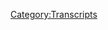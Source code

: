 {{DEFAULTSORT:
    #_TRANSCRIPT_0298:January 20-23, 2013
}}{{Transcript
    | title         = [[298: January 20-23, 2013]]
    | caption       = [https://knowledgefight.libsyn.com/knowledge-fight-january-20-23-2013 Listen to this episode on Libsyn]
    | episodeNumber = [[298: January 20-23, 2013|298]]
    | length        = 02:21:57
}}

{{MessageBox
    | header     = Warning: Bot Generated Content
    | text       = This transcript was automatically generated by transcription software and likely contains many mistakes and misattributions. Please check the audio for definitive quotes, attribution, and context.
    | image      = N3yvass4myg91.webp
    | imagewidth = 50px
    | id         = warning
}}

{{TranscriptBlock
    | name      = Unknown Speaker
    | timestamp = 00:00:00.000
    | text      = Andy in Kansas you're on the air. Thanks for holding
}}

{{TranscriptBlock
    | name      = Unknown Speaker
    | timestamp = 00:00:03.839
    | text      = Hello Alex, I'm a person color. I'm a huge fan. I love your work. I love you. Hey everybody welcome back to knowledge fight
}}

{{TranscriptBlock
    | name      = Unknown Speaker
    | timestamp = 00:00:09.480
    | text      = I'm Dan. I'm Jordan. We're couple dudes like to sit around drink novelty beverages and talk about Alex
}}

{{TranscriptBlock
    | name      = Unknown Speaker
    | timestamp = 00:00:14.080
    | text      = I'm trying to be creative. I'm sorry. I like it. I think that was a Marty DeRosa movie right there. I don't know what that was. I don't know. Novelty beverages. Got a question? Dan? Good. When was the last time you played an organized sport?
}}

{{TranscriptBlock
    | name      = Unknown Speaker
    | timestamp = 00:00:36.159
    | text      = Organized sport that's interesting. It's been a long time. I played basketball in junior high in middle school and then I played football when I went to junior high and I was not good and I faked an injury. That's a good idea. In order to not have to play. I went to the doctor because I had some knee pain and I went to the doctor and he looked at my tendons or something. He was checking me out and he said I had something called Osgood-Schlatter's syndrome.
}}

{{TranscriptBlock
    | name      = Unknown Speaker
    | timestamp = 00:01:04.159
    | text      = Which is where the tendons in your knee grow separately but if you don't. Most of the time it resolves itself as you get older. But I use that as an excuse not to play football. Because two days were really hard. They sucked didn't they? They were brutal. I just got regular injuries and have a high chance of CTE. I was told that I would be on the line too like on the offensive line and I just was like I'm not going to run into somebody over and over again.
}}

{{TranscriptBlock
    | name      = Unknown Speaker
    | timestamp = 00:01:33.159
    | text      = This doesn't seem like the part of the game I was interested in. Not a team player and so I stopped that.
}}

{{TranscriptBlock
    | name      = Unknown Speaker
    | timestamp = 00:01:42.159
    | text      = Did you ever participate in any, you know comedians have had the rare meet up where they play softball or something.
}}

{{TranscriptBlock
    | name      = Unknown Speaker
    | timestamp = 00:01:49.159
    | text      = I played softball with Joe Fernandez and Nate Burrows and all that. Yeah I'd play that. That was bad. That was real bad. Also my buddies back in Columbia were in a bowling league.
}}

{{TranscriptBlock
    | name      = Unknown Speaker
    | timestamp = 00:01:59.159
    | text      = And I never bowled in their league but I would come to the bowling alley with them because we would just get pitchers and get really fucked up. Right right right. Now that's perfect.
}}

{{TranscriptBlock
    | name      = Unknown Speaker
    | timestamp = 00:02:07.159
    | text      = Yeah we'd just get really drunk and we had a rule. There's a rule. There's a rule of course. That if you didn't close your frame you didn't get to sit down. That's about all I remember.
}}

{{TranscriptBlock
    | name      = Unknown Speaker
    | timestamp = 00:02:16.159
    | text      = We'd just get really drunk and scream. Yeah. Oh man. That sounds like my ideal night. Yeah it was a good time. No I'm not much into team sports as an adult especially but I mean I would still go play softball if those comedians invited me again.
}}

{{TranscriptBlock
    | name      = Unknown Speaker
    | timestamp = 00:02:29.159
    | text      = Yeah that'd be fun. Maybe. I'd do it. I've never gotten an invite. Well I don't think we were as good of friends back when I was playing softball with the boys.
}}

{{TranscriptBlock
    | name      = Unknown Speaker
    | timestamp = 00:02:37.159
    | text      = That's a song isn't it. Yeah it's playing with the boys. Playing softball with the boys. Nope that's volleyball from Top Gun. After Chasing Sunsets. What's that. One of life's greatest joys. Of course. Playing with the boys.
}}

{{TranscriptBlock
    | name      = Unknown Speaker
    | timestamp = 00:02:52.159
    | text      = Lyrick from That Kenny Loggins song. Let's get into the actual show. We are taking too long. All right. All right. So Jordan today we've got an interesting episode to go over. We're going over January 20th through 23rd 2013 because I was looking at stuff this weekend and I was just thinking I cannot talk about the present day. I just don't want to do it.
}}

{{TranscriptBlock
    | name      = Unknown Speaker
    | timestamp = 00:03:14.159
    | text      = I didn't. I'm not leaving the present day behind. We'll get back to it probably for Wednesday. But I was just in a state of mind that I was like I can't I can't do it. And I'm too curious about what's going on with the 2013 investigation looking into Alex's coverage of Sandy Hook especially after Paul Joseph Watson interviewed Professor James Tracy on the last episode.
}}

{{TranscriptBlock
    | name      = Unknown Speaker
    | timestamp = 00:03:36.159
    | text      = Yeah. I was very interested to see what would happen from that and my curiosity could not be contained. Yeah I mean if you want to know our opinion on current day events I believe we just did an episode fairly recently where we talked about how all abortion should be legal. Yeah. Period. Period.
}}

{{TranscriptBlock
    | name      = Unknown Speaker
    | timestamp = 00:03:54.159
    | text      = Oh I'm sure Alex is talking about that and I think there is some value to us covering that is what you know I'm not leaving the present day. Right. And that's not really why I decided not to get into it. It's that I watched a couple episodes and some of the stuff I was just like I don't fucking I don't think it's I don't think it's good to cover this.
}}

{{TranscriptBlock
    | name      = Unknown Speaker
    | timestamp = 00:04:12.159
    | text      = And I'm not talking about the abortion bills because that is something that I think that we have not I think we're pretty clear where we stand. Yeah. But I think you. Yeah. But I also don't think that maybe we've done enough in terms of vocalizing some things and especially you know we don't tweet much or get involved in social media.
}}

{{TranscriptBlock
    | name      = Unknown Speaker
    | timestamp = 00:04:31.160
    | text      = Right. I feel like we may be a little derelict and push pushing our publicly our support of opposition to these bills. Yeah absolutely. So that's something that's worthwhile to talk about especially when we get back to the present day. That's not what is bother.
}}

{{TranscriptBlock
    | name      = Unknown Speaker
    | timestamp = 00:04:47.160
    | text      = Let's not worry about it. So we'll get into some you know some stuff. But first we had to get into saying thank you to people who have signed up and are supporting the show. So first of all I'd like to say thank you to Emily. Thank you so much. You are now policy wonk.
}}

{{TranscriptBlock
    | name      = Unknown Speaker
    | timestamp = 00:05:02.160
    | text      = I'm a policy wonk. Thank you Emily. Next James. Thank you so much. You are now policy wonk. I'm a policy wonk. Thank you James. Next Jake. Thank you so much. You're now policy wonk. I'm a policy wonk.
}}

{{TranscriptBlock
    | name      = Unknown Speaker
    | timestamp = 00:05:14.160
    | text      = Thank you Jake. Next Amberlee. Thank you so much. You are now policy wonk. I'm a policy wonk. Thank you Amberlee. Now finally finally I'd like to say thank you to somebody who took their donation. Bumped it up a little bit. Bumped it up. We appreciate that very much. So much so in fact that I have a new drop.
}}

{{TranscriptBlock
    | name      = Unknown Speaker
    | timestamp = 00:05:31.160
    | text      = Oh this is the whole reason that we're here today. For the technocrat level. Yeah. So Courtney thank you so much. You are now a technocrat and the first to hear this new drop. I'm a policy wonk. Crikey mate that's fantastic. Have yourself a brew. How's your 401k doing bro?
}}

{{TranscriptBlock
    | name      = Unknown Speaker
    | timestamp = 00:05:47.160
    | text      = We got to go full tilt boogie on this Watson. There we go. We ain't making that money off that heroin. Why you pimps so good. My neck is freakishly large. I declare info war on you. Thank you so much Courtney. Thank you very much Courtney. Congratulations Courtney. I'm not sure if that is as good as our old technocrat drop. We'll see how the reviews come in. It's going to be hard to beat baby shark parts though. That's true. You might by popular demand be asked to splice that back in there.
}}

{{TranscriptBlock
    | name      = Unknown Speaker
    | timestamp = 00:06:16.160
    | text      = I do not respond to terrorists but I do take feedback. Gentle criticism. If you'd like to support our show and what we do you can do that by going to our website knowledgefight.com, clicking that button that says support the show. We would appreciate it. Please do.
}}

{{TranscriptBlock
    | name      = Unknown Speaker
    | timestamp = 00:06:31.160
    | text      = So now Jordan I told you that I don't want to talk about the present day but I was listening to May 15th 2019 and Alex said something on the episode that made me think that we're having an effect on his world. I'm not entirely sure but I think that we're responsible for this clip.
}}

{{TranscriptBlock
    | name      = Unknown Speaker
    | timestamp = 00:06:50.160
    | text      = This is one of the first times that I've heard Alex say something on the show that I don't think can have anything to do with anybody but us. This blew my mind.
}}

{{TranscriptBlock
    | name      = Unknown Speaker
    | timestamp = 00:07:01.160
    | text      = The media and the left brings up things I never said in my voice and then tells people you hear what Alex is doing. Why he paid for his college tuition for his kids on you. Why he made 80 billion dollars off you. Why he talks about you every day. None of that's even true.
}}

{{TranscriptBlock
    | name      = Unknown Speaker
    | timestamp = 00:07:17.160
    | text      = And now the new thing is Alex Jones killed people.
}}

{{TranscriptBlock
    | name      = Unknown Speaker
    | timestamp = 00:07:25.160
    | text      = Alex Jones is in prison for murder.
}}

{{TranscriptBlock
    | name      = Unknown Speaker
    | timestamp = 00:07:49.160
    | text      = They said I was being sued by Sandy Hook.
}}

{{TranscriptBlock
    | name      = Unknown Speaker
    | timestamp = 00:07:52.160
    | text      = I was. And now they say I'm in prison for murdering people.
}}

{{TranscriptBlock
    | name      = Unknown Speaker
    | timestamp = 00:07:58.160
    | text      = So I think that this might be a sort of straw manny version of people accusing him of killing people which I've never heard anybody but us never talk about never.
}}

{{TranscriptBlock
    | name      = Unknown Speaker
    | timestamp = 00:08:11.160
    | text      = It's not like a criticism that comes up in I don't know right wing watch.
}}

{{TranscriptBlock
    | name      = Unknown Speaker
    | timestamp = 00:08:27.160
    | text      = Now we're just saying you definitely probably technically killed a guy Alex. I don't know if this has anything to do with us but it was one of the things that I was like wow that's wild.
}}

{{TranscriptBlock
    | name      = Unknown Speaker
    | timestamp = 00:08:36.159
    | text      = Yeah it seems very strange. So we're going to get to this the 20th to the 23rd of January 2013. There's a lot of big stuff that happens in this. There's an interesting trend that we can track and then a couple of big big narratives and big things that we've got to get into.
}}

{{TranscriptBlock
    | name      = Unknown Speaker
    | timestamp = 00:08:53.159
    | text      = So I'm excited to do that. But before we do here is an out of context drop from today's show.
}}

{{TranscriptBlock
    | name      = Unknown Speaker
    | timestamp = 00:08:58.159
    | text      = Yeah I pee in my backyard. I mean who does. All right. Now I'm against it. Yeah. We grew up in rural America. You're in the backyard.
}}

{{TranscriptBlock
    | name      = Unknown Speaker
    | timestamp = 00:09:09.159
    | text      = So here's what I'm going to say right off the top. January 20th is a clip show that is a Sunday. And so he just is still on vacation to place clips. Yeah. January 21st Alex is out of studio but we don't need to talk about that episode.
}}

{{TranscriptBlock
    | name      = Unknown Speaker
    | timestamp = 00:09:22.159
    | text      = Mike Adams fills in as the host and he just talks to that sheriff Denny payment arrested a judge again. Well Alex talked to him the first time and now he's having a wreck. That's what I'm saying is he's talking shit about how he's not going to enforce gun laws.
}}

{{TranscriptBlock
    | name      = Unknown Speaker
    | timestamp = 00:09:34.159
    | text      = He's an all star for the worst. So Mike Adams has him in interviews him. He talks to an author whose name is Max velocity. And if gun. Tell me what he wrote gun to my head.
}}

{{TranscriptBlock
    | name      = Unknown Speaker
    | timestamp = 00:09:46.159
    | text      = I don't remember. I couldn't tell you anything that he did or that that interview was about. But his name is Max velocity Max velocity writer of most speed.
}}

{{TranscriptBlock
    | name      = Unknown Speaker
    | timestamp = 00:09:56.159
    | text      = Yeah. And then at the end he brings in our boy John Rappaport to have a little chat. It's a useless episode although it is worth noting that January 21st 2013 was the day of Obama's second inauguration on the day of his first inauguration.
}}

{{TranscriptBlock
    | name      = Unknown Speaker
    | timestamp = 00:10:10.159
    | text      = Alex left the show to go get interviewed on RT for a little while and on his second inauguration Alex wasn't even in the studio for someone who's so committed to the fight against the globalists and Obama.
}}

{{TranscriptBlock
    | name      = Unknown Speaker
    | timestamp = 00:10:21.159
    | text      = He seems to not ever be around on big news days or be totally fine to just leave the ship. Yeah it's very weird. That's that's probably calculated on his side so he doesn't work himself up into too much of a frenzy.
}}

{{TranscriptBlock
    | name      = Unknown Speaker
    | timestamp = 00:10:34.159
    | text      = It's possible or I don't I don't know man because some of the times it's just a complete coincidence like he couldn't have known in advance that like the pope would step down right.
}}

{{TranscriptBlock
    | name      = Unknown Speaker
    | timestamp = 00:10:42.159
    | text      = He was out of studio on the day that he did. Did he know in advance that the pope stepped out. Now we're talking now we're getting into some serious territory.
}}

{{TranscriptBlock
    | name      = Unknown Speaker
    | timestamp = 00:10:52.159
    | text      = So here we go. We're going to jump in on the 22nd. Here is the first clip. Alex is getting a little bit defensive about people saying that he doesn't know what he's talking about and that he's kind of making stuff up.
}}

{{TranscriptBlock
    | name      = Unknown Speaker
    | timestamp = 00:11:05.159
    | text      = Fans think I'm super smart and that man how does he keep knowing what's going to happen. And then my detractors think I'm up here like writing science fiction on the air telling you what I imagine is going to happen because it's so fantastical.
}}

{{TranscriptBlock
    | name      = Unknown Speaker
    | timestamp = 00:11:22.159
    | text      = And it's neither one. I've read hundreds of books and probably over a thousand different white papers put out by the CFR put out by the club of Rome. You say where are they. What is the endgame dot com has a bibliography on that film.
}}

{{TranscriptBlock
    | name      = Unknown Speaker
    | timestamp = 00:11:37.159
    | text      = Great place to start. Oh are we going back to Microsoft and Carta. Yeah. For those of you who have not listened to our coverage of Alex's documentary Endgame I should explain why that clip is really fucked up.
}}

{{TranscriptBlock
    | name      = Unknown Speaker
    | timestamp = 00:11:49.159
    | text      = Alex's big bibliography for Endgame is mostly just citations to and Carta pages for things that don't actually support his claims at all. Links to Infowars articles he wrote himself and tons of entries that just say insert citation here.
}}

{{TranscriptBlock
    | name      = Unknown Speaker
    | timestamp = 00:12:02.159
    | text      = Evidencing a completely incomplete work that he never felt the need to finish. It was hard. Yeah. And for a lot of those entries where he needed to insert a citation later he could never have completed his task because there were bibliography entries presuming to provide a citation to something that doesn't exist.
}}

{{TranscriptBlock
    | name      = Unknown Speaker
    | timestamp = 00:12:18.159
    | text      = Often completely manufactured quotes. His bibliography for Endgame is complete shit and a high school teacher wouldn't even let it fly as acceptable for a term paper much less for a documentary presuming to prove a grand conspiracy bent on global enslavement and depopulation.
}}

{{TranscriptBlock
    | name      = Unknown Speaker
    | timestamp = 00:12:33.159
    | text      = Even people who believe Alex should really see this bibliography as damning proof that he has no idea what he's talking about.
}}

{{TranscriptBlock
    | name      = Unknown Speaker
    | timestamp = 00:12:39.159
    | text      = What is the endgame dot com was a website that Alex used to redirect to endgame the movie dot com. But this episode that we're listening to here is in 2013. And according to snapshots from the wayback machine the URL.
}}

{{TranscriptBlock
    | name      = Unknown Speaker
    | timestamp = 00:12:51.159
    | text      = What is the endgame dot com has not worked as a redirect since at least 2008. It's been five years since this has been an appropriate place to direct his listeners.
}}

{{TranscriptBlock
    | name      = Unknown Speaker
    | timestamp = 00:13:02.159
    | text      = So if you were to actually. So even the even him giving you the link to the bibliography that doesn't actually exist. Yeah. The link itself doesn't even exist anymore.
}}

{{TranscriptBlock
    | name      = Unknown Speaker
    | timestamp = 00:13:14.159
    | text      = That is next level and hadn't for five years. That's next level right there. That's sloppy. He doesn't care. He doesn't care about proving his business.
}}

{{TranscriptBlock
    | name      = Unknown Speaker
    | timestamp = 00:13:23.159
    | text      = So Alex is pretty mad about gun control stuff as he always is. And there was a Time magazine issue that came out that had some people on the cover who were working towards gun regulation and sensible gun laws.
}}

{{TranscriptBlock
    | name      = Unknown Speaker
    | timestamp = 00:13:37.159
    | text      = And Alex is pretty mad about it.
}}

{{TranscriptBlock
    | name      = Unknown Speaker
    | timestamp = 00:13:39.159
    | text      = And then I've got to sit there and see Time magazine, the gun fighters. And on the cover of it, it shows Biden, Bloomberg and shooting victim Giffords. What?
}}

{{TranscriptBlock
    | name      = Unknown Speaker
    | timestamp = 00:13:53.159
    | text      = What? You can't do that. And you know, what's interesting is she was pro gun before she got. She pretty much still is. I don't know how they got to be part of this. I guess she's been obviously injured, shot in the head.
}}

{{TranscriptBlock
    | name      = Unknown Speaker
    | timestamp = 00:14:04.159
    | text      = So I don't we don't have time to right now cover all of the details of the Gabrielle Giffords shooting and also not just her being shot.
}}

{{TranscriptBlock
    | name      = Unknown Speaker
    | timestamp = 00:14:14.159
    | text      = A lot of other people, including a nine year old girl, was killed in that shooting. We will get into that at some point.
}}

{{TranscriptBlock
    | name      = Unknown Speaker
    | timestamp = 00:14:20.159
    | text      = I promise everybody that I know that we've gotten some requests to cover that because I'm sure Alex's behavior is terrible.
}}

{{TranscriptBlock
    | name      = Unknown Speaker
    | timestamp = 00:14:27.159
    | text      = Yeah. Well, just the way he flippantly said she got blue or whatever. He did that sort of mocking voice about shooting victims.
}}

{{TranscriptBlock
    | name      = Unknown Speaker
    | timestamp = 00:14:34.159
    | text      = Oh, yeah. Sure. She got hit in the head with a bullet. Whatever people call that these days. Right.
}}

{{TranscriptBlock
    | name      = Unknown Speaker
    | timestamp = 00:14:39.159
    | text      = And the only thing that I would point out about this and the only thing that I really want to draw attention to is the difference between how Alex is treating this and Steve Scalise.
}}

{{TranscriptBlock
    | name      = Unknown Speaker
    | timestamp = 00:14:50.159
    | text      = The idea that he turned Steve Scalise's shooting into proof of Antifa Democrat hunting Republicans and all that.
}}

{{TranscriptBlock
    | name      = Unknown Speaker
    | timestamp = 00:14:59.159
    | text      = And then he's mocking Gabrielle Giffords. It just it's it's pretty bad.
}}

{{TranscriptBlock
    | name      = Unknown Speaker
    | timestamp = 00:15:06.159
    | text      = Well, people don't like it. People on the right really don't like it whenever they are the result of their own actions, you know.
}}

{{TranscriptBlock
    | name      = Unknown Speaker
    | timestamp = 00:15:14.159
    | text      = And so they have to undercut any other possible result of their actions, you know, in order to preserve the ability to scream bloody murder about when Republicans are attacked by by gun violence.
}}

{{TranscriptBlock
    | name      = Unknown Speaker
    | timestamp = 00:15:28.159
    | text      = They have to minimize whenever anybody else is attacked by it.
}}

{{TranscriptBlock
    | name      = Unknown Speaker
    | timestamp = 00:15:31.159
    | text      = Yes. Yeah, I suppose so. You got to save your energy. Yeah.
}}

{{TranscriptBlock
    | name      = Unknown Speaker
    | timestamp = 00:15:36.159
    | text      = I don't think that there's anything wrong with criticizing Giffords for her political positions, if that's what you want to do.
}}

{{TranscriptBlock
    | name      = Unknown Speaker
    | timestamp = 00:15:44.159
    | text      = Like, I still think it's fine to call Steve Scalise a piece of shit. Yeah, he still is.
}}

{{TranscriptBlock
    | name      = Unknown Speaker
    | timestamp = 00:15:48.159
    | text      = But at the same time, it's not OK to mock him being shot. Yeah.
}}

{{TranscriptBlock
    | name      = Unknown Speaker
    | timestamp = 00:15:52.159
    | text      = It's not OK to mock Gabrielle Giffords being the victim of an attempted assassination.
}}

{{TranscriptBlock
    | name      = Unknown Speaker
    | timestamp = 00:15:58.159
    | text      = It's that's not OK. You could critique her positions, but that's not what he's doing.
}}

{{TranscriptBlock
    | name      = Unknown Speaker
    | timestamp = 00:16:02.159
    | text      = Yeah. Imagine he imagine he was talking about Reagan getting shot and he was like, oh, alleged shooting victim President Reagan.
}}

{{TranscriptBlock
    | name      = Unknown Speaker
    | timestamp = 00:16:09.159
    | text      = He might have done that if he was on the air. All right. Well, then. Yeah.
}}

{{TranscriptBlock
    | name      = Unknown Speaker
    | timestamp = 00:16:13.159
    | text      = Well, then I applaud him for consistency, I suppose.
}}

{{TranscriptBlock
    | name      = Unknown Speaker
    | timestamp = 00:16:16.159
    | text      = So at this point in history, in January 2013, Alex was pretty focused on Piers Morgan.
}}

{{TranscriptBlock
    | name      = Unknown Speaker
    | timestamp = 00:16:24.159
    | text      = Yeah, of course. Yeah. He had recently gone on Piers Morgan show. Kicked his ass all over the floor. All over the floor. All over the entire set.
}}

{{TranscriptBlock
    | name      = Unknown Speaker
    | timestamp = 00:16:32.159
    | text      = Wham wham wham. Get him out of here. All of the staff offered to work for Alex. Took over his show.
}}

{{TranscriptBlock
    | name      = Unknown Speaker
    | timestamp = 00:16:37.159
    | text      = CNN pays Alex now just to not go on their network. Alex took all the craft service. Yeah.
}}

{{TranscriptBlock
    | name      = Unknown Speaker
    | timestamp = 00:16:42.159
    | text      = And complained about it. And everyone was like, you are right, Alex. This is shitty.
}}

{{TranscriptBlock
    | name      = Unknown Speaker
    | timestamp = 00:16:46.159
    | text      = Two Secret Service agents shot him in the hallway. He was he bested Piers in about every way. And that's great.
}}

{{TranscriptBlock
    | name      = Unknown Speaker
    | timestamp = 00:16:56.159
    | text      = So he's he's let this drop a little bit here by the 22nd.
}}

{{TranscriptBlock
    | name      = Unknown Speaker
    | timestamp = 00:17:00.159
    | text      = He's kind of sold news. Yeah. He's moved on a little bit towards trying to get Obama impeached.
}}

{{TranscriptBlock
    | name      = Unknown Speaker
    | timestamp = 00:17:06.160
    | text      = Yeah, that's right. Maybe you'll get invited onto Obama's cabinet.
}}

{{TranscriptBlock
    | name      = Unknown Speaker
    | timestamp = 00:17:11.160
    | text      = But there's a new clip of Piers Morgan that Alex has found. And this this just adds fuel to Alex's fire.
}}

{{TranscriptBlock
    | name      = Unknown Speaker
    | timestamp = 00:17:19.160
    | text      = That Piers Morgan wants to kill all the gun owners. Of course. And here's how Alex brings it up.
}}

{{TranscriptBlock
    | name      = Unknown Speaker
    | timestamp = 00:17:25.160
    | text      = See, they want to kill you. You have to understand they want to kill you and then rape your wife.
}}

{{TranscriptBlock
    | name      = Unknown Speaker
    | timestamp = 00:17:30.160
    | text      = Not these people specifically individually, but that's where this leads. That's what tyrants end up doing. Here it is.
}}

{{TranscriptBlock
    | name      = Unknown Speaker
    | timestamp = 00:17:36.160
    | text      = Yeah. But what do you need a semi automatic weapon for? The only reason I think you need it is Piers.
}}

{{TranscriptBlock
    | name      = Unknown Speaker
    | timestamp = 00:17:42.160
    | text      = Challenge Alex Jones to a boxing match. Show up with a semi automatic that you got legally and pop them.
}}

{{TranscriptBlock
    | name      = Unknown Speaker
    | timestamp = 00:17:48.160
    | text      = I'd love to see that. In uniform.
}}

{{TranscriptBlock
    | name      = Unknown Speaker
    | timestamp = 00:17:52.160
    | text      = And then Piers goes, yeah, I'll wear my brother's uniform. So again, these guys are low level minions.
}}

{{TranscriptBlock
    | name      = Unknown Speaker
    | timestamp = 00:17:56.160
    | text      = They just fantasize about shooting me. That was the clip that Alex has already played.
}}

{{TranscriptBlock
    | name      = Unknown Speaker
    | timestamp = 00:18:00.160
    | text      = That's Buzz Bissinger. And we've uniformly condemned that. And so that was the fucking stupidest thing anybody could have done.
}}

{{TranscriptBlock
    | name      = Unknown Speaker
    | timestamp = 00:18:06.160
    | text      = Listening to it again, I do think she thought that he meant like hitting him in the face with the butt of the gun.
}}

{{TranscriptBlock
    | name      = Unknown Speaker
    | timestamp = 00:18:12.160
    | text      = Or punching him. He says it as a boxing match. Yeah, exactly.
}}

{{TranscriptBlock
    | name      = Unknown Speaker
    | timestamp = 00:18:17.160
    | text      = I don't know. I can't pretend to understand or know what someone is experiencing in the moment or what they're interpreting.
}}

{{TranscriptBlock
    | name      = Unknown Speaker
    | timestamp = 00:18:23.160
    | text      = But it doesn't feel like she's responding to someone saying you should kill this man. Exactly. Yeah.
}}

{{TranscriptBlock
    | name      = Unknown Speaker
    | timestamp = 00:18:28.160
    | text      = But whatever. Alex still, no matter how much I disagree with him about everything,
}}

{{TranscriptBlock
    | name      = Unknown Speaker
    | timestamp = 00:18:34.160
    | text      = he's right to not accept someone talking about him like that, especially on national television.
}}

{{TranscriptBlock
    | name      = Unknown Speaker
    | timestamp = 00:18:39.160
    | text      = I agree. Unfortunately, he makes way too big a deal out of it.
}}

{{TranscriptBlock
    | name      = Unknown Speaker
    | timestamp = 00:18:43.160
    | text      = But the higher level ones, not these little guys, but history shows they want to burn cities, loot, take over.
}}

{{TranscriptBlock
    | name      = Unknown Speaker
    | timestamp = 00:18:49.160
    | text      = Let's go out to break with this next Piers Morgan clip. Here he is talking about killing all of us. Here it is.
}}

{{TranscriptBlock
    | name      = Unknown Speaker
    | timestamp = 00:18:54.160
    | text      = Trini and Ian Hislop, all on Britain's Got Talent, they all do the respective kind of things that they're supposed to be famous for.
}}

{{TranscriptBlock
    | name      = Unknown Speaker
    | timestamp = 00:19:00.160
    | text      = You know, lots of ranting about green credentials. Hislop to sarky jokes.
}}

{{TranscriptBlock
    | name      = Unknown Speaker
    | timestamp = 00:19:04.160
    | text      = Trini talking about what you guys are wearing. How do you mark them? How do you scale them?
}}

{{TranscriptBlock
    | name      = Unknown Speaker
    | timestamp = 00:19:08.160
    | text      = What I do is I replace the buzzers with a machine gun and just take them all out and do the public a massive favor.
}}

{{TranscriptBlock
    | name      = Unknown Speaker
    | timestamp = 00:19:14.160
    | text      = What I do is I replace the buzzers with a machine gun and just take them all out and do the public a massive favor.
}}

{{TranscriptBlock
    | name      = Unknown Speaker
    | timestamp = 00:19:20.160
    | text      = There you go. Now, now, again, Piers Morgan himself, I was saying not his guest, but Piers Morgan, mass death.
}}

{{TranscriptBlock
    | name      = Unknown Speaker
    | timestamp = 00:19:26.160
    | text      = And he's dead serious and he's biting his lip and he's getting excited.
}}

{{TranscriptBlock
    | name      = Unknown Speaker
    | timestamp = 00:19:30.160
    | text      = And that's why physically when I was around him, I got very angry at a primitive level.
}}

{{TranscriptBlock
    | name      = Unknown Speaker
    | timestamp = 00:19:35.160
    | text      = That's why I challenged him. I mean, I you know, I was like, you think you're tough, buddy?
}}

{{TranscriptBlock
    | name      = Unknown Speaker
    | timestamp = 00:19:39.160
    | text      = I want to be the champion of liberty. I'll stand against you. I know who you are.
}}

{{TranscriptBlock
    | name      = Unknown Speaker
    | timestamp = 00:19:44.160
    | text      = I know who you are. You are a precious, would be mass murderer.
}}

{{TranscriptBlock
    | name      = Unknown Speaker
    | timestamp = 00:19:50.160
    | text      = Bam. Nice. So Alex has found a new clip of Piers Morgan talking about shooting people and he plays it over and over and over again.
}}

{{TranscriptBlock
    | name      = Unknown Speaker
    | timestamp = 00:20:00.160
    | text      = And he says that it's about shooting gun owners.
}}

{{TranscriptBlock
    | name      = Unknown Speaker
    | timestamp = 00:20:04.160
    | text      = And so in this next clip, he plays the clip again and discusses it a little bit more.
}}

{{TranscriptBlock
    | name      = Unknown Speaker
    | timestamp = 00:20:08.160
    | text      = And because he played it so many times, I was just going to ignore it.
}}

{{TranscriptBlock
    | name      = Unknown Speaker
    | timestamp = 00:20:12.160
    | text      = Honestly, I didn't care. But because he played it so many times, I started to notice what was actually being talked about.
}}

{{TranscriptBlock
    | name      = Unknown Speaker
    | timestamp = 00:20:18.160
    | text      = See if you can pick out the names that are being discussed and what the situation the interviewer is asking Piers about.
}}

{{TranscriptBlock
    | name      = Unknown Speaker
    | timestamp = 00:20:24.160
    | text      = Because I can explain it all to you on the other side of this clip. And it has nothing to do with what Alex is talking about.
}}

{{TranscriptBlock
    | name      = Unknown Speaker
    | timestamp = 00:20:30.160
    | text      = A new clip surfaced of him in England. Of all places.
}}

{{TranscriptBlock
    | name      = Unknown Speaker
    | timestamp = 00:20:35.160
    | text      = He was back visiting for two weeks before all this happened. Why?
}}

{{TranscriptBlock
    | name      = Unknown Speaker
    | timestamp = 00:20:39.160
    | text      = And there he is, sniveling about how line up the gun owners and just machine gun us.
}}

{{TranscriptBlock
    | name      = Unknown Speaker
    | timestamp = 00:20:45.160
    | text      = With a government gun, you notice. Government gun good, citizen gun bad. Here it is.
}}

{{TranscriptBlock
    | name      = Unknown Speaker
    | timestamp = 00:20:51.160
    | text      = Theoretical situation. You've got Clarkson, Trini and in his look, all of Britain's got talent.
}}

{{TranscriptBlock
    | name      = Unknown Speaker
    | timestamp = 00:20:56.160
    | text      = They all do their respective kind of things that they're supposed to be famous for.
}}

{{TranscriptBlock
    | name      = Unknown Speaker
    | timestamp = 00:20:59.160
    | text      = You know, Clarkson perhaps ranting about green credentials.
}}

{{TranscriptBlock
    | name      = Unknown Speaker
    | timestamp = 00:21:02.160
    | text      = His love to sarky jokes. Trini talking about what you guys are wearing.
}}

{{TranscriptBlock
    | name      = Unknown Speaker
    | timestamp = 00:21:05.160
    | text      = How do you mark them? How would you scale them?
}}

{{TranscriptBlock
    | name      = Unknown Speaker
    | timestamp = 00:21:07.160
    | text      = What I'd do is I'd replace the buzzers with a machine gun and just take them all out and do the public a massive favor.
}}

{{TranscriptBlock
    | name      = Unknown Speaker
    | timestamp = 00:21:13.160
    | text      = What I'd do is I'd replace the buzzers with a machine gun and just take them all out and do the public a massive favor.
}}

{{TranscriptBlock
    | name      = Unknown Speaker
    | timestamp = 00:21:19.160
    | text      = What I'd do is just replace the buzzers with a machine gun.
}}

{{TranscriptBlock
    | name      = Unknown Speaker
    | timestamp = 00:21:22.160
    | text      = Always fantasizing about shooting people.
}}

{{TranscriptBlock
    | name      = Unknown Speaker
    | timestamp = 00:21:25.160
    | text      = All right, so are you.
}}

{{TranscriptBlock
    | name      = Unknown Speaker
    | timestamp = 00:21:27.160
    | text      = Yeah, no shit.
}}

{{TranscriptBlock
    | name      = Unknown Speaker
    | timestamp = 00:21:28.160
    | text      = Do you get what's going on here?
}}

{{TranscriptBlock
    | name      = Unknown Speaker
    | timestamp = 00:21:30.160
    | text      = He's talking about Clarkson on Britain's Got Talent.
}}

{{TranscriptBlock
    | name      = Unknown Speaker
    | timestamp = 00:21:34.160
    | text      = So you picked out some of the important details that Alex is praying his audience can't make out.
}}

{{TranscriptBlock
    | name      = Unknown Speaker
    | timestamp = 00:21:39.160
    | text      = He's not talking about Jeremy Clarkson, is he?
}}

{{TranscriptBlock
    | name      = Unknown Speaker
    | timestamp = 00:21:41.160
    | text      = He is.
}}

{{TranscriptBlock
    | name      = Unknown Speaker
    | timestamp = 00:21:42.160
    | text      = Oh, well then everybody in Britain at the time was like, why not shoot Jeremy Clarkson?
}}

{{TranscriptBlock
    | name      = Unknown Speaker
    | timestamp = 00:21:46.160
    | text      = That was like a thing that everybody was saying.
}}

{{TranscriptBlock
    | name      = Unknown Speaker
    | timestamp = 00:21:49.160
    | text      = And we'll get into why.
}}

{{TranscriptBlock
    | name      = Unknown Speaker
    | timestamp = 00:21:50.160
    | text      = Yeah, because he's a fucking, I remember because I watched Top Gear around that time and he was a piece of shit.
}}

{{TranscriptBlock
    | name      = Unknown Speaker
    | timestamp = 00:21:54.160
    | text      = Yeah, so Alex is completely misrepresenting this clip.
}}

{{TranscriptBlock
    | name      = Unknown Speaker
    | timestamp = 00:21:57.160
    | text      = He's saying that Piers wants to line up and shoot gun owners, but as you could tell from just barely listening to the clip, it's obvious that's not what he's talking about.
}}

{{TranscriptBlock
    | name      = Unknown Speaker
    | timestamp = 00:22:06.160
    | text      = The first indication to that is that the interview is asking Piers about certain people, imagining what he would rate them if they were contestants on Britain's Got Talent,
}}

{{TranscriptBlock
    | name      = Unknown Speaker
    | timestamp = 00:22:13.160
    | text      = a show that Piers Morgan was one of the judges on for the first four seasons, which is why it's relevant to ask that sort of question.
}}

{{TranscriptBlock
    | name      = Unknown Speaker
    | timestamp = 00:22:19.160
    | text      = Which is why they would ask him.
}}

{{TranscriptBlock
    | name      = Unknown Speaker
    | timestamp = 00:22:20.160
    | text      = One of the names listed is Clarkson, which as you were able to suss out is a reference to The Sun journalist Jeremy Clarkson,
}}

{{TranscriptBlock
    | name      = Unknown Speaker
    | timestamp = 00:22:27.160
    | text      = who is possibly best known as one of the hosts of Top Gear from 1988 to 1998 and then again from 2012 to 2015.
}}

{{TranscriptBlock
    | name      = Unknown Speaker
    | timestamp = 00:22:34.160
    | text      = I say this is obviously a reference to Jeremy Clarkson because he and Piers Morgan have a well-documented, longstanding feud.
}}

{{TranscriptBlock
    | name      = Unknown Speaker
    | timestamp = 00:22:41.160
    | text      = Some of this dates back to when Piers was the editor of the Daily Mirror.
}}

{{TranscriptBlock
    | name      = Unknown Speaker
    | timestamp = 00:22:44.160
    | text      = Clarkson wasn't happy about some of the photos that were published of him in the tabloid and how Piers was kind of sort of having Clarkson stocked to dig up dirt on him,
}}

{{TranscriptBlock
    | name      = Unknown Speaker
    | timestamp = 00:22:52.160
    | text      = being that Clarkson was at The Sun, which was a direct competitor, and the Mirror was in bad shape financially at the time.
}}

{{TranscriptBlock
    | name      = Unknown Speaker
    | timestamp = 00:22:57.160
    | text      = Unhappy about that treatment, Clarkson poured a glass of water on Piers when he ran into him on a plane.
}}

{{TranscriptBlock
    | name      = Unknown Speaker
    | timestamp = 00:23:03.160
    | text      = Because they're both grown-ups. Let's just remind everybody, there's no hero in this story.
}}

{{TranscriptBlock
    | name      = Unknown Speaker
    | timestamp = 00:23:09.160
    | text      = This later escalated at a 2004 British press award ceremony, where a fairly drunk Clarkson approached Piers and told him,
}}

{{TranscriptBlock
    | name      = Unknown Speaker
    | timestamp = 00:23:16.160
    | text      = quote, now that you're in my world of the telly, I can tell you you're crap.
}}

{{TranscriptBlock
    | name      = Unknown Speaker
    | timestamp = 00:23:20.160
    | text      = The Guardian reports...
}}

{{TranscriptBlock
    | name      = Unknown Speaker
    | timestamp = 00:23:22.160
    | text      = What a killer line!
}}

{{TranscriptBlock
    | name      = Unknown Speaker
    | timestamp = 00:23:25.160
    | text      = You, sir, are not good!
}}

{{TranscriptBlock
    | name      = Unknown Speaker
    | timestamp = 00:23:28.160
    | text      = The Guardian reports about what happened next.
}}

{{TranscriptBlock
    | name      = Unknown Speaker
    | timestamp = 00:23:30.160
    | text      = Apparently Clarkson, quote, claims Morgan slighted his wife in fairly base terms, which is a very British way to phrase that.
}}

{{TranscriptBlock
    | name      = Unknown Speaker
    | timestamp = 00:23:37.160
    | text      = At this point Clarkson started swinging, apparently connecting at least two good shots.
}}

{{TranscriptBlock
    | name      = Unknown Speaker
    | timestamp = 00:23:42.160
    | text      = He put his keys in a bowl?
}}

{{TranscriptBlock
    | name      = Unknown Speaker
    | timestamp = 00:23:44.160
    | text      = Pop! Just gave him one right in the kisser.
}}

{{TranscriptBlock
    | name      = Unknown Speaker
    | timestamp = 00:23:46.160
    | text      = Piers, unfazed, yelled, quote, is that all you got?
}}

{{TranscriptBlock
    | name      = Unknown Speaker
    | timestamp = 00:23:50.160
    | text      = It turned out it wasn't.
}}

{{TranscriptBlock
    | name      = Unknown Speaker
    | timestamp = 00:23:53.160
    | text      = That's a very British way of putting that.
}}

{{TranscriptBlock
    | name      = Unknown Speaker
    | timestamp = 00:23:56.160
    | text      = Piers would tell the Guardian, quote, he then tried to headbutt me, missing my nose by about an inch.
}}

{{TranscriptBlock
    | name      = Unknown Speaker
    | timestamp = 00:24:01.160
    | text      = Later Piers would say, quote, I've frankly taken worse beatings from my three-year-old son.
}}

{{TranscriptBlock
    | name      = Unknown Speaker
    | timestamp = 00:24:06.160
    | text      = Right, now that's a better line than you're crap.
}}

{{TranscriptBlock
    | name      = Unknown Speaker
    | timestamp = 00:24:09.160
    | text      = He apparently still has a scar from the fight, though, so apparently his three-year-old is quite a striker.
}}

{{TranscriptBlock
    | name      = Unknown Speaker
    | timestamp = 00:24:16.160
    | text      = When Clarkson sobered up the next day, he was quoted as saying, quote, it's all true what you heard.
}}

{{TranscriptBlock
    | name      = Unknown Speaker
    | timestamp = 00:24:20.160
    | text      = This is just one in a long line of clashes. We'll have to kiss and make up.
}}

{{TranscriptBlock
    | name      = Unknown Speaker
    | timestamp = 00:24:24.160
    | text      = However, later he was spotted at Windows on the World, which is a bar, telling people that he, quote, did it all for Britain.
}}

{{TranscriptBlock
    | name      = Unknown Speaker
    | timestamp = 00:24:33.160
    | text      = Well, now he's just being unfairly drunk.
}}

{{TranscriptBlock
    | name      = Unknown Speaker
    | timestamp = 00:24:36.160
    | text      = The two would publicly end their feud in 2015, with Piers announcing that they'd declared a truce after a, quote, five-hour drinking session.
}}

{{TranscriptBlock
    | name      = Unknown Speaker
    | timestamp = 00:24:43.160
    | text      = Clarkson said the inspiration for the truce was, quote, I'm going through a difficult divorce.
}}

{{TranscriptBlock
    | name      = Unknown Speaker
    | timestamp = 00:24:52.160
    | text      = My first ex-wife has also come out of the woodwork to give me hell.
}}

{{TranscriptBlock
    | name      = Unknown Speaker
    | timestamp = 00:24:55.160
    | text      = I'm smoking too much, drinking too much, my back hurts, I'm all over the papers with this N-word scandal.
}}

{{TranscriptBlock
    | name      = Unknown Speaker
    | timestamp = 00:25:00.160
    | text      = I'm at war with the BBC bosses and my mother has just died. I simply don't have the energy for you anymore.
}}

{{TranscriptBlock
    | name      = Unknown Speaker
    | timestamp = 00:25:06.160
    | text      = That N-word scandal is a reference to how, on an episode of Top Gear, when trying to pick between two cars,
}}

{{TranscriptBlock
    | name      = Unknown Speaker
    | timestamp = 00:25:10.160
    | text      = Clarkson did the old eeny, meeny, miny, moe thing, but also mumbled the N-word in the spot you might expect a habitual racist to.
}}

{{TranscriptBlock
    | name      = Unknown Speaker
    | timestamp = 00:25:17.160
    | text      = Yeah.
}}

{{TranscriptBlock
    | name      = Unknown Speaker
    | timestamp = 00:25:18.160
    | text      = I got in a little bit of hot water about that.
}}

{{TranscriptBlock
    | name      = Unknown Speaker
    | timestamp = 00:25:19.160
    | text      = Yeah, well.
}}

{{TranscriptBlock
    | name      = Unknown Speaker
    | timestamp = 00:25:20.160
    | text      = The desire to shoot Jeremy Clarkson has nothing to do with guns in this clip, or his support for guns.
}}

{{TranscriptBlock
    | name      = Unknown Speaker
    | timestamp = 00:25:25.160
    | text      = Right.
}}

{{TranscriptBlock
    | name      = Unknown Speaker
    | timestamp = 00:25:26.160
    | text      = Anything like that in this clip.
}}

{{TranscriptBlock
    | name      = Unknown Speaker
    | timestamp = 00:25:27.160
    | text      = The second person that was listed by the interviewer as a contestant on this hypothetical episode of Britain's Got Talent is Trini, which is a reference to Trini Woodall.
}}

{{TranscriptBlock
    | name      = Unknown Speaker
    | timestamp = 00:25:36.160
    | text      = Trini appeared as a contestant on the 2007 season of Comic Relief Does the Apprentice, the UK version.
}}

{{TranscriptBlock
    | name      = Unknown Speaker
    | timestamp = 00:25:42.160
    | text      = What?
}}

{{TranscriptBlock
    | name      = Unknown Speaker
    | timestamp = 00:25:43.160
    | text      = Well, the Comic Relief charity.
}}

{{TranscriptBlock
    | name      = Unknown Speaker
    | timestamp = 00:25:44.160
    | text      = Oh, okay, now I got it, now I got it.
}}

{{TranscriptBlock
    | name      = Unknown Speaker
    | timestamp = 00:25:46.160
    | text      = It's the UK version of basically the Celebrity Apprentice.
}}

{{TranscriptBlock
    | name      = Unknown Speaker
    | timestamp = 00:25:48.160
    | text      = Yeah, now I got it.
}}

{{TranscriptBlock
    | name      = Unknown Speaker
    | timestamp = 00:25:49.160
    | text      = But it's set up to raise money for Comic Relief.
}}

{{TranscriptBlock
    | name      = Unknown Speaker
    | timestamp = 00:25:51.160
    | text      = She and Piers got into a bit of a famous fight on the show.
}}

{{TranscriptBlock
    | name      = Unknown Speaker
    | timestamp = 00:25:54.160
    | text      = On the episode, each team was supposed to get a chef assigned to them that would help them complete their mission for the episode.
}}

{{TranscriptBlock
    | name      = Unknown Speaker
    | timestamp = 00:26:00.160
    | text      = The chef for the girls' team accidentally showed up at the boys' team, who decided that instead of sending him where he was supposed to go, they would lock him up in their bathroom.
}}

{{TranscriptBlock
    | name      = Unknown Speaker
    | timestamp = 00:26:07.160
    | text      = Trini went to try and sort this out, but an argument broke out and things turned a little bit violent.
}}

{{TranscriptBlock
    | name      = Unknown Speaker
    | timestamp = 00:26:12.160
    | text      = If you watch the actual video of the show, the whole thing began as an obviously contrived and manufactured drama, but it appears to have led to some bad feelings between Piers and Trini,
}}

{{TranscriptBlock
    | name      = Unknown Speaker
    | timestamp = 00:26:21.160
    | text      = who was mocked quite a bit in the media about how she ended up crying after the fight.
}}

{{TranscriptBlock
    | name      = Unknown Speaker
    | timestamp = 00:26:25.160
    | text      = This sort of fight went a long way towards solidifying Piers' reputation as being a complete asshole.
}}

{{TranscriptBlock
    | name      = Unknown Speaker
    | timestamp = 00:26:31.160
    | text      = Which only benefited him later on.
}}

{{TranscriptBlock
    | name      = Unknown Speaker
    | timestamp = 00:26:33.160
    | text      = Which, I should point out, was not something that wasn't part of his brand already.
}}

{{TranscriptBlock
    | name      = Unknown Speaker
    | timestamp = 00:26:37.160
    | text      = Yeah, yeah, yeah.
}}

{{TranscriptBlock
    | name      = Unknown Speaker
    | timestamp = 00:26:38.160
    | text      = But this was...
}}

{{TranscriptBlock
    | name      = Unknown Speaker
    | timestamp = 00:26:39.160
    | text      = He was the editor of the Mirror.
}}

{{TranscriptBlock
    | name      = Unknown Speaker
    | timestamp = 00:26:40.160
    | text      = Right.
}}

{{TranscriptBlock
    | name      = Unknown Speaker
    | timestamp = 00:26:41.160
    | text      = His job is to be an asshole.
}}

{{TranscriptBlock
    | name      = Unknown Speaker
    | timestamp = 00:26:42.160
    | text      = This escalated things a little. He made Trini cry.
}}

{{TranscriptBlock
    | name      = Unknown Speaker
    | timestamp = 00:26:44.160
    | text      = Yeah, yeah.
}}

{{TranscriptBlock
    | name      = Unknown Speaker
    | timestamp = 00:26:45.160
    | text      = It fed into that in an ugly way.
}}

{{TranscriptBlock
    | name      = Unknown Speaker
    | timestamp = 00:26:48.160
    | text      = So, I'm sure he doesn't look back at that interaction with Trini fondly.
}}

{{TranscriptBlock
    | name      = Unknown Speaker
    | timestamp = 00:26:52.160
    | text      = Him joking about shooting her has nothing to do with her supporting guns, either.
}}

{{TranscriptBlock
    | name      = Unknown Speaker
    | timestamp = 00:26:56.160
    | text      = The interviewer is asking a hypothetical question about these two people doing an act on Britain's Got Talent.
}}

{{TranscriptBlock
    | name      = Unknown Speaker
    | timestamp = 00:27:01.160
    | text      = He suggests Clarkson would be going on about his Green credentials, because Clarkson was a big enemy of the Green movement, calling it a, quote,
}}

{{TranscriptBlock
    | name      = Unknown Speaker
    | timestamp = 00:27:07.160
    | text      = "...byproduct of old trade unions and CND lesbians."
}}

{{TranscriptBlock
    | name      = Unknown Speaker
    | timestamp = 00:27:11.160
    | text      = Trini would talk about what everyone is wearing, because she was the host of What Not to Wear for its first five seasons.
}}

{{TranscriptBlock
    | name      = Unknown Speaker
    | timestamp = 00:27:16.160
    | text      = This clip has nothing to do with guns. It has to do with Piers Morgan's high-profile feuds in the UK.
}}

{{TranscriptBlock
    | name      = Unknown Speaker
    | timestamp = 00:27:21.160
    | text      = I grant that the joke that he's making is in incredibly poor taste, and I would probably critique him for that,
}}

{{TranscriptBlock
    | name      = Unknown Speaker
    | timestamp = 00:27:26.160
    | text      = but to pretend this clip has anything to do with his positions on gun control is a brazen act of intellectual dishonesty.
}}

{{TranscriptBlock
    | name      = Unknown Speaker
    | timestamp = 00:27:31.160
    | text      = Alex is confident he can pass it off, because his audience, he knows, won't carefully listen to that,
}}

{{TranscriptBlock
    | name      = Unknown Speaker
    | timestamp = 00:27:36.160
    | text      = and they'll just assume Clarkson and Trini are gun lovers in the UK, or something like that.
}}

{{TranscriptBlock
    | name      = Unknown Speaker
    | timestamp = 00:27:40.160
    | text      = Yeah.
}}

{{TranscriptBlock
    | name      = Unknown Speaker
    | timestamp = 00:27:41.160
    | text      = If Alex were operating from a sincere position, he would never try to pass off this kind of manipulation on his audience.
}}

{{TranscriptBlock
    | name      = Unknown Speaker
    | timestamp = 00:27:47.160
    | text      = This is deeply intentional.
}}

{{TranscriptBlock
    | name      = Unknown Speaker
    | timestamp = 00:27:50.160
    | text      = You know, it's weird, because it is played in enough of a context for you to get that he's not necessarily taking it out of context,
}}

{{TranscriptBlock
    | name      = Unknown Speaker
    | timestamp = 00:28:00.160
    | text      = but because you don't know, because the average American has no idea what the context actually is,
}}

{{TranscriptBlock
    | name      = Unknown Speaker
    | timestamp = 00:28:06.160
    | text      = it is exactly like playing it out of context, you know what I mean?
}}

{{TranscriptBlock
    | name      = Unknown Speaker
    | timestamp = 00:28:09.160
    | text      = Yeah.
}}

{{TranscriptBlock
    | name      = Unknown Speaker
    | timestamp = 00:28:10.160
    | text      = And most of his listeners won't know British celebrities.
}}

{{TranscriptBlock
    | name      = Unknown Speaker
    | timestamp = 00:28:13.160
    | text      = I don't even know why I do.
}}

{{TranscriptBlock
    | name      = Unknown Speaker
    | timestamp = 00:28:16.160
    | text      = And you couldn't pick out the name Trini from listening to that.
}}

{{TranscriptBlock
    | name      = Unknown Speaker
    | timestamp = 00:28:19.160
    | text      = Absolutely not.
}}

{{TranscriptBlock
    | name      = Unknown Speaker
    | timestamp = 00:28:20.160
    | text      = You picked out Clarkson, but, you know, the accent will be a problem for some people.
}}

{{TranscriptBlock
    | name      = Unknown Speaker
    | timestamp = 00:28:28.160
    | text      = They'll just hear it and be like, Alex has framed it, he does say that he wants to shoot people on Britain's Got Talent,
}}

{{TranscriptBlock
    | name      = Unknown Speaker
    | timestamp = 00:28:34.160
    | text      = that must be what he's talking about.
}}

{{TranscriptBlock
    | name      = Unknown Speaker
    | timestamp = 00:28:36.160
    | text      = Alex wouldn't lie to me about the context of this.
}}

{{TranscriptBlock
    | name      = Unknown Speaker
    | timestamp = 00:28:38.160
    | text      = Of course not.
}}

{{TranscriptBlock
    | name      = Unknown Speaker
    | timestamp = 00:28:39.160
    | text      = No, no, no, no.
}}

{{TranscriptBlock
    | name      = Unknown Speaker
    | timestamp = 00:28:40.160
    | text      = Also, he got the quote that Alex wants so bad, which is that, because he replays the part of the quote that he loves so much,
}}

{{TranscriptBlock
    | name      = Unknown Speaker
    | timestamp = 00:28:47.160
    | text      = and it's like, whenever he plays it again, I see it almost on one of his documentaries,
}}

{{TranscriptBlock
    | name      = Unknown Speaker
    | timestamp = 00:28:52.160
    | text      = where it's got the full body shot of him saying that, then it zooms in and crops out and it's close to the head,
}}

{{TranscriptBlock
    | name      = Unknown Speaker
    | timestamp = 00:28:58.160
    | text      = and then it zooms in and crops out and it's just the lips going,
}}

{{TranscriptBlock
    | name      = Unknown Speaker
    | timestamp = 00:29:01.160
    | text      = Kill them!
}}

{{TranscriptBlock
    | name      = Unknown Speaker
    | timestamp = 00:29:02.160
    | text      = Yeah, yeah, totally.
}}

{{TranscriptBlock
    | name      = Unknown Speaker
    | timestamp = 00:29:04.160
    | text      = It's classic Alex Jonesian manipulation.
}}

{{TranscriptBlock
    | name      = Unknown Speaker
    | timestamp = 00:29:07.160
    | text      = Oh, for sure.
}}

{{TranscriptBlock
    | name      = Unknown Speaker
    | timestamp = 00:29:08.160
    | text      = Of the highest order.
}}

{{TranscriptBlock
    | name      = Unknown Speaker
    | timestamp = 00:29:09.160
    | text      = And none of that is to defend Piers Morgan, he can still go fly a kite, but I don't care.
}}

{{TranscriptBlock
    | name      = Unknown Speaker
    | timestamp = 00:29:13.160
    | text      = I think in all of that, Trini's probably the only one who's probably fine.
}}

{{TranscriptBlock
    | name      = Unknown Speaker
    | timestamp = 00:29:17.160
    | text      = I don't know enough about her, I have no idea of what she is like as a person or even as a celebrity,
}}

{{TranscriptBlock
    | name      = Unknown Speaker
    | timestamp = 00:29:22.160
    | text      = I just know that Piers Morgan made her cry.
}}

{{TranscriptBlock
    | name      = Unknown Speaker
    | timestamp = 00:29:24.160
    | text      = Yeah, next to two world-class assholes in Jeremy Clarkson and Piers Morgan, I bet she comes out like roses.
}}

{{TranscriptBlock
    | name      = Unknown Speaker
    | timestamp = 00:29:30.160
    | text      = I'm more sympathetic, but also with the caveat that she might have some terrible skeletons that I'm unaware of.
}}

{{TranscriptBlock
    | name      = Unknown Speaker
    | timestamp = 00:29:36.160
    | text      = I would like to know what her style choices are and what not to wear before I make any...
}}

{{TranscriptBlock
    | name      = Unknown Speaker
    | timestamp = 00:29:39.160
    | text      = That's five fucking seasons for you to go watch with your girlfriend.
}}

{{TranscriptBlock
    | name      = Unknown Speaker
    | timestamp = 00:29:43.160
    | text      = So, in this next clip, Alex discusses how the Soviet-Russian-Nazi-Germany mix is coming.
}}

{{TranscriptBlock
    | name      = Unknown Speaker
    | timestamp = 00:29:50.160
    | text      = The oppression that that represents is coming, and then we get to see what ad pivots looked like in 2013.
}}

{{TranscriptBlock
    | name      = Unknown Speaker
    | timestamp = 00:29:56.160
    | text      = Ooh, I'm excited.
}}

{{TranscriptBlock
    | name      = Unknown Speaker
    | timestamp = 00:29:57.160
    | text      = This is what's being proposed, all right out of a mix of Soviet-Russia-Nazi-Germany.
}}

{{TranscriptBlock
    | name      = Unknown Speaker
    | timestamp = 00:30:02.160
    | text      = I mean, if you know history, it's incredible.
}}

{{TranscriptBlock
    | name      = Unknown Speaker
    | timestamp = 00:30:04.160
    | text      = I do, and it's not.
}}

{{TranscriptBlock
    | name      = Unknown Speaker
    | timestamp = 00:30:05.160
    | text      = Couple issues, don't forget this broadcast is listener-supported.
}}

{{TranscriptBlock
    | name      = Unknown Speaker
    | timestamp = 00:30:08.160
    | text      = Be sure and support the radio sponsors you both hear locally and the national ads.
}}

{{TranscriptBlock
    | name      = Unknown Speaker
    | timestamp = 00:30:13.160
    | text      = So that's kind of fine.
}}

{{TranscriptBlock
    | name      = Unknown Speaker
    | timestamp = 00:30:15.160
    | text      = Yeah, that's a normal... that's what you would expect on like NPR.
}}

{{TranscriptBlock
    | name      = Unknown Speaker
    | timestamp = 00:30:19.160
    | text      = Sort of. It has the character, though, of the Nazi-Soviet oppression is coming, please support the sponsors.
}}

{{TranscriptBlock
    | name      = Unknown Speaker
    | timestamp = 00:30:25.160
    | text      = Right.
}}

{{TranscriptBlock
    | name      = Unknown Speaker
    | timestamp = 00:30:26.160
    | text      = So it still has that character of like extreme evocative thing and then ad pitch.
}}

{{TranscriptBlock
    | name      = Unknown Speaker
    | timestamp = 00:30:32.160
    | text      = Yeah.
}}

{{TranscriptBlock
    | name      = Unknown Speaker
    | timestamp = 00:30:33.160
    | text      = You know, it still has that character, but he's not getting people whipped into a frenzy the same way he does in the present day before he goes to an ad.
}}

{{TranscriptBlock
    | name      = Unknown Speaker
    | timestamp = 00:30:41.160
    | text      = So there's differences, but similarities.
}}

{{TranscriptBlock
    | name      = Unknown Speaker
    | timestamp = 00:30:43.160
    | text      = Well, yeah, there is, and there is with that...
}}

{{TranscriptBlock
    | name      = Unknown Speaker
    | timestamp = 00:30:45.160
    | text      = It's like an unevolved Bulbasaur.
}}

{{TranscriptBlock
    | name      = Unknown Speaker
    | timestamp = 00:30:47.160
    | text      = No, that's just a regular Bulbasaur.
}}

{{TranscriptBlock
    | name      = Unknown Speaker
    | timestamp = 00:30:49.160
    | text      = Whatever the Pokémon evolution thing is, I don't know these characters.
}}

{{TranscriptBlock
    | name      = Unknown Speaker
    | timestamp = 00:30:52.160
    | text      = Would you be talking about an Ivysaur or a Venusaur? We need to know these answers.
}}

{{TranscriptBlock
    | name      = Unknown Speaker
    | timestamp = 00:30:56.160
    | text      = Charizard.
}}

{{TranscriptBlock
    | name      = Unknown Speaker
    | timestamp = 00:30:57.160
    | text      = Charizard, actually.
}}

{{TranscriptBlock
    | name      = Unknown Speaker
    | timestamp = 00:31:00.160
    | text      = Whatever.
}}

{{TranscriptBlock
    | name      = Unknown Speaker
    | timestamp = 00:31:01.160
    | text      = We sang that song, Do You Believe in Life After Love.
}}

{{TranscriptBlock
    | name      = Unknown Speaker
    | timestamp = 00:31:03.160
    | text      = Okay.
}}

{{TranscriptBlock
    | name      = Unknown Speaker
    | timestamp = 00:31:04.160
    | text      = Yeah.
}}

{{TranscriptBlock
    | name      = Unknown Speaker
    | timestamp = 00:31:05.160
    | text      = Did you have a point?
}}

{{TranscriptBlock
    | name      = Unknown Speaker
    | timestamp = 00:31:08.160
    | text      = What was I saying? Oh, no, it is similar to NPR in that it was... obviously he is still doing his whip people up into a frenzy, but it was ostensibly in regard to an actual news story.
}}

{{TranscriptBlock
    | name      = Unknown Speaker
    | timestamp = 00:31:21.160
    | text      = So for NPR, it would be something along the lines of like, Alabama's abortion law is the most draconian thing in the history.
}}

{{TranscriptBlock
    | name      = Unknown Speaker
    | timestamp = 00:31:28.160
    | text      = Yeah.
}}

{{TranscriptBlock
    | name      = Unknown Speaker
    | timestamp = 00:31:29.160
    | text      = Your channel is supported by listeners like you, like that kind of thing.
}}

{{TranscriptBlock
    | name      = Unknown Speaker
    | timestamp = 00:31:32.160
    | text      = I think NPR would separate them with a bed of music or something like that.
}}

{{TranscriptBlock
    | name      = Unknown Speaker
    | timestamp = 00:31:36.160
    | text      = Yeah, that's true.
}}

{{TranscriptBlock
    | name      = Unknown Speaker
    | timestamp = 00:31:37.160
    | text      = They would probably throw in some weird folk song in between.
}}

{{TranscriptBlock
    | name      = Unknown Speaker
    | timestamp = 00:31:41.160
    | text      = Tuvan throat singing.
}}

{{TranscriptBlock
    | name      = Unknown Speaker
    | timestamp = 00:31:42.160
    | text      = Yeah, yeah, yeah, some sort of world music.
}}

{{TranscriptBlock
    | name      = Unknown Speaker
    | timestamp = 00:31:44.160
    | text      = Isn't that Patton Ozzel's fit?
}}

{{TranscriptBlock
    | name      = Unknown Speaker
    | timestamp = 00:31:46.160
    | text      = Yeah.
}}

{{TranscriptBlock
    | name      = Unknown Speaker
    | timestamp = 00:31:47.160
    | text      = So at this point, Alex gets a guest who comes in.
}}

{{TranscriptBlock
    | name      = Unknown Speaker
    | timestamp = 00:31:50.160
    | text      = It's our boy Max Keiser.
}}

{{TranscriptBlock
    | name      = Unknown Speaker
    | timestamp = 00:31:52.160
    | text      = He... doesn't have that interesting...
}}

{{TranscriptBlock
    | name      = Unknown Speaker
    | timestamp = 00:31:55.160
    | text      = Has he tried changing his name to Max Coinser yet?
}}

{{TranscriptBlock
    | name      = Unknown Speaker
    | timestamp = 00:31:58.160
    | text      = Oh, man, that'd be great.
}}

{{TranscriptBlock
    | name      = Unknown Speaker
    | timestamp = 00:31:59.160
    | text      = That'd be perfect.
}}

{{TranscriptBlock
    | name      = Unknown Speaker
    | timestamp = 00:32:00.160
    | text      = He doesn't have that interesting of an appearance of his own volition, let's say.
}}

{{TranscriptBlock
    | name      = Unknown Speaker
    | timestamp = 00:32:07.160
    | text      = Something happens while he's on air that ends up becoming very interesting, and he's just sort of...
}}

{{TranscriptBlock
    | name      = Unknown Speaker
    | timestamp = 00:32:12.160
    | text      = He's just around.
}}

{{TranscriptBlock
    | name      = Unknown Speaker
    | timestamp = 00:32:13.160
    | text      = He's kind of silently on the phone and getting interrupted because of that.
}}

{{TranscriptBlock
    | name      = Unknown Speaker
    | timestamp = 00:32:16.160
    | text      = Yes.
}}

{{TranscriptBlock
    | name      = Unknown Speaker
    | timestamp = 00:32:17.160
    | text      = This is probably the only clip I'm really interested in playing of his, and that is him making financial predictions.
}}

{{TranscriptBlock
    | name      = Unknown Speaker
    | timestamp = 00:32:23.160
    | text      = Now, whether the bonds collapse between now and April, as I predicted on your show last year, it could happen.
}}

{{TranscriptBlock
    | name      = Unknown Speaker
    | timestamp = 00:32:30.160
    | text      = I think it could happen.
}}

{{TranscriptBlock
    | name      = Unknown Speaker
    | timestamp = 00:32:31.160
    | text      = I might be wrong, but I won't be wrong by much.
}}

{{TranscriptBlock
    | name      = Unknown Speaker
    | timestamp = 00:32:34.160
    | text      = I could be wrong by a few weeks, a few months.
}}

{{TranscriptBlock
    | name      = Unknown Speaker
    | timestamp = 00:32:36.160
    | text      = But that's what we're going to see.
}}

{{TranscriptBlock
    | name      = Unknown Speaker
    | timestamp = 00:32:38.160
    | text      = We're going to see bonds collapse.
}}

{{TranscriptBlock
    | name      = Unknown Speaker
    | timestamp = 00:32:40.160
    | text      = We're going to see gold now panic buying in the gold market, taking gold a lot higher.
}}

{{TranscriptBlock
    | name      = Unknown Speaker
    | timestamp = 00:32:47.160
    | text      = So the one thing that's interesting about that prediction, I find it very interesting, is in many ways, he's not entirely wrong.
}}

{{TranscriptBlock
    | name      = Unknown Speaker
    | timestamp = 00:32:55.160
    | text      = Okay.
}}

{{TranscriptBlock
    | name      = Unknown Speaker
    | timestamp = 00:32:56.160
    | text      = While it would be absurd to say that the bond market collapsed in April 2013, there was a very large sell-off that occurred in May 2013,
}}

{{TranscriptBlock
    | name      = Unknown Speaker
    | timestamp = 00:33:03.160
    | text      = which is close enough that I find giving him kind of partial credit for that prediction.
}}

{{TranscriptBlock
    | name      = Unknown Speaker
    | timestamp = 00:33:07.160
    | text      = Yeah, I would take that a month, a month, a couple weeks.
}}

{{TranscriptBlock
    | name      = Unknown Speaker
    | timestamp = 00:33:11.160
    | text      = That's pretty great, yeah.
}}

{{TranscriptBlock
    | name      = Unknown Speaker
    | timestamp = 00:33:12.160
    | text      = The sell-off was the result of the Federal Reserve chairman, Ben Bernanke, signaling that he was going to taper off quantitative easing and slow down bond purchases.
}}

{{TranscriptBlock
    | name      = Unknown Speaker
    | timestamp = 00:33:20.160
    | text      = It's worth noting that Alex and his guests constantly call on the Fed to end quantitative easing, so they were getting exactly what they wanted,
}}

{{TranscriptBlock
    | name      = Unknown Speaker
    | timestamp = 00:33:26.160
    | text      = and unsurprisingly, it led to a downturn in the market.
}}

{{TranscriptBlock
    | name      = Unknown Speaker
    | timestamp = 00:33:29.160
    | text      = What?
}}

{{TranscriptBlock
    | name      = Unknown Speaker
    | timestamp = 00:33:30.160
    | text      = The bond market began to stabilize by the fall, and within a year, things were back up to where they started with an almost full recovery.
}}

{{TranscriptBlock
    | name      = Unknown Speaker
    | timestamp = 00:33:36.160
    | text      = Ultimately, I fail to believe that Alex or Max really care too much about the health of the bond market, considering that immediately after Trump won the 2016 election,
}}

{{TranscriptBlock
    | name      = Unknown Speaker
    | timestamp = 00:33:44.160
    | text      = the bond market crashed to the tune of a loss of one trillion dollars, and I don't recall either of them issuing dire warnings about that situation.
}}

{{TranscriptBlock
    | name      = Unknown Speaker
    | timestamp = 00:33:52.160
    | text      = Summer of rage!
}}

{{TranscriptBlock
    | name      = Unknown Speaker
    | timestamp = 00:33:54.160
    | text      = This prediction by Max Keiser is not really a psychic prediction or anything, though.
}}

{{TranscriptBlock
    | name      = Unknown Speaker
    | timestamp = 00:33:57.160
    | text      = There was talk that the Fed was going to make this move around that time in 2013, so I reiterate that I'm only giving him partial credit, but he's not far off.
}}

{{TranscriptBlock
    | name      = Unknown Speaker
    | timestamp = 00:34:05.160
    | text      = Everybody who was paying enough attention probably could have guessed that there would be...
}}

{{TranscriptBlock
    | name      = Unknown Speaker
    | timestamp = 00:34:09.159
    | text      = There were strong indications.
}}

{{TranscriptBlock
    | name      = Unknown Speaker
    | timestamp = 00:34:10.159
    | text      = Yeah, yeah, yeah, yeah.
}}

{{TranscriptBlock
    | name      = Unknown Speaker
    | timestamp = 00:34:11.159
    | text      = He's being a little bit more sensational than he needs to be, possibly, but he's not being as irresponsible as a lot of Alex's other guests in the financial sphere.
}}

{{TranscriptBlock
    | name      = Unknown Speaker
    | timestamp = 00:34:21.159
    | text      = But it's important to note that they're only talking about the coming market trouble in service of that second part, that gold is going to go up.
}}

{{TranscriptBlock
    | name      = Unknown Speaker
    | timestamp = 00:34:28.159
    | text      = And let me tell you, Jordan, it did not.
}}

{{TranscriptBlock
    | name      = Unknown Speaker
    | timestamp = 00:34:30.159
    | text      = What?
}}

{{TranscriptBlock
    | name      = Unknown Speaker
    | timestamp = 00:34:31.159
    | text      = Despite Max's explicit prediction that it was going to go up because of the downturn in the bond market, the bond market did go down more or less as he predicted,
}}

{{TranscriptBlock
    | name      = Unknown Speaker
    | timestamp = 00:34:41.159
    | text      = but gold started 2013 at $1,663.75 per ounce.
}}

{{TranscriptBlock
    | name      = Unknown Speaker
    | timestamp = 00:34:48.159
    | text      = On the day of this episode, it was up to about $1,692.32 per ounce.
}}

{{TranscriptBlock
    | name      = Unknown Speaker
    | timestamp = 00:34:53.159
    | text      = By the time of the bond market sell-off, the price was down to $1,470.44 an ounce.
}}

{{TranscriptBlock
    | name      = Unknown Speaker
    | timestamp = 00:34:59.159
    | text      = Ooh, that's not good.
}}

{{TranscriptBlock
    | name      = Unknown Speaker
    | timestamp = 00:35:00.159
    | text      = And it would continue dropping for the rest of the year, ending on New Year's Eve at $1,205.40 an ounce.
}}

{{TranscriptBlock
    | name      = Unknown Speaker
    | timestamp = 00:35:07.159
    | text      = Ooh, boy, that's not great.
}}

{{TranscriptBlock
    | name      = Unknown Speaker
    | timestamp = 00:35:08.159
    | text      = Representing an approximately 27% drop in value.
}}

{{TranscriptBlock
    | name      = Unknown Speaker
    | timestamp = 00:35:12.159
    | text      = Gold made a slight uptick in 2014, but it never reached $1,400 an ounce again, and it ended the year down at $1,181.33.
}}

{{TranscriptBlock
    | name      = Unknown Speaker
    | timestamp = 00:35:21.159
    | text      = Gold spent 2015 barely staying above $1,000 an ounce and ended the year at $1,060.80.
}}

{{TranscriptBlock
    | name      = Unknown Speaker
    | timestamp = 00:35:28.159
    | text      = So for the next two years after this, gold did not go up very high, and it still hasn't.
}}

{{TranscriptBlock
    | name      = Unknown Speaker
    | timestamp = 00:35:35.159
    | text      = Yeah, you would have lost almost 40%? What, maybe a little bit more?
}}

{{TranscriptBlock
    | name      = Unknown Speaker
    | timestamp = 00:35:39.159
    | text      = Give or take, yeah.
}}

{{TranscriptBlock
    | name      = Unknown Speaker
    | timestamp = 00:35:40.159
    | text      = Yeah, that's not good.
}}

{{TranscriptBlock
    | name      = Unknown Speaker
    | timestamp = 00:35:41.159
    | text      = Alex and Max's prediction about the bond market exists in service of strengthening their appeals for their audience to buy gold,
}}

{{TranscriptBlock
    | name      = Unknown Speaker
    | timestamp = 00:35:47.159
    | text      = which would maybe be decent speculative advice if this weren't a show being syndicated by a gold sales company.
}}

{{TranscriptBlock
    | name      = Unknown Speaker
    | timestamp = 00:35:53.159
    | text      = These sorts of conversations seem like they would be a bit more suspicious, less suspicious, excuse me,
}}

{{TranscriptBlock
    | name      = Unknown Speaker
    | timestamp = 00:35:58.159
    | text      = if they weren't immediately followed by a commercial for Midas Resources, which it is.
}}

{{TranscriptBlock
    | name      = Unknown Speaker
    | timestamp = 00:36:03.159
    | text      = As soon as they go to break, Ted Anderson has a commercial for Midas Resources.
}}

{{TranscriptBlock
    | name      = Unknown Speaker
    | timestamp = 00:36:07.159
    | text      = Of course.
}}

{{TranscriptBlock
    | name      = Unknown Speaker
    | timestamp = 00:36:08.159
    | text      = So all of this has to be seen within that larger context, within that intentional model.
}}

{{TranscriptBlock
    | name      = Unknown Speaker
    | timestamp = 00:36:15.159
    | text      = Yeah, and that's the oldest simple call to action in the book.
}}

{{TranscriptBlock
    | name      = Unknown Speaker
    | timestamp = 00:36:20.159
    | text      = Like, you're all going to die, buy gold, next thing you know.
}}

{{TranscriptBlock
    | name      = Unknown Speaker
    | timestamp = 00:36:24.159
    | text      = Hey, guess who's selling gold? It's me.
}}

{{TranscriptBlock
    | name      = Unknown Speaker
    | timestamp = 00:36:26.159
    | text      = But the thing that I find more interesting about it is that Max, in terms of the financial people that I've seen on Alex's show,
}}

{{TranscriptBlock
    | name      = Unknown Speaker
    | timestamp = 00:36:33.159
    | text      = he's the closest to having not crazy setups.
}}

{{TranscriptBlock
    | name      = Unknown Speaker
    | timestamp = 00:36:40.159
    | text      = The other people have pretty insane first stages that get to the gold thing.
}}

{{TranscriptBlock
    | name      = Unknown Speaker
    | timestamp = 00:36:47.159
    | text      = Max is kind of, like, close to harbor. Close.
}}

{{TranscriptBlock
    | name      = Unknown Speaker
    | timestamp = 00:36:52.159
    | text      = Anyway, it's all irrelevant because something happens.
}}

{{TranscriptBlock
    | name      = Unknown Speaker
    | timestamp = 00:36:55.159
    | text      = There's breaking news while Alex is in the middle of interviewing Max, and he will not stop interrupting Max to cover it.
}}

{{TranscriptBlock
    | name      = Unknown Speaker
    | timestamp = 00:37:04.159
    | text      = Which, I don't know.
}}

{{TranscriptBlock
    | name      = Unknown Speaker
    | timestamp = 00:37:06.159
    | text      = Max is boring and kind of irrelevant, so.
}}

{{TranscriptBlock
    | name      = Unknown Speaker
    | timestamp = 00:37:08.159
    | text      = He's not. He's got chops compared to a lot of these ding dongs.
}}

{{TranscriptBlock
    | name      = Unknown Speaker
    | timestamp = 00:37:11.159
    | text      = Oh, well, yeah, compared to a lot of these ding dongs.
}}

{{TranscriptBlock
    | name      = Unknown Speaker
    | timestamp = 00:37:12.159
    | text      = He's a showman.
}}

{{TranscriptBlock
    | name      = Unknown Speaker
    | timestamp = 00:37:13.159
    | text      = That's a low bar.
}}

{{TranscriptBlock
    | name      = Unknown Speaker
    | timestamp = 00:37:14.159
    | text      = Totally.
}}

{{TranscriptBlock
    | name      = Unknown Speaker
    | timestamp = 00:37:15.159
    | text      = Low bar.
}}

{{TranscriptBlock
    | name      = Unknown Speaker
    | timestamp = 00:37:16.159
    | text      = If I was talking to anybody who's an Alex Jones guest, he's one of the few people I would not interrupt.
}}

{{TranscriptBlock
    | name      = Unknown Speaker
    | timestamp = 00:37:20.159
    | text      = Oh, okay.
}}

{{TranscriptBlock
    | name      = Unknown Speaker
    | timestamp = 00:37:21.159
    | text      = Because he can handle himself with the word pretty well.
}}

{{TranscriptBlock
    | name      = Unknown Speaker
    | timestamp = 00:37:23.159
    | text      = Right.
}}

{{TranscriptBlock
    | name      = Unknown Speaker
    | timestamp = 00:37:24.159
    | text      = And he's kind of funny.
}}

{{TranscriptBlock
    | name      = Unknown Speaker
    | timestamp = 00:37:26.159
    | text      = Okay.
}}

{{TranscriptBlock
    | name      = Unknown Speaker
    | timestamp = 00:37:27.159
    | text      = He's decently clever.
}}

{{TranscriptBlock
    | name      = Unknown Speaker
    | timestamp = 00:37:28.159
    | text      = All right, well, you've never played enough clips of him to me for me to get that kind of impression.
}}

{{TranscriptBlock
    | name      = Unknown Speaker
    | timestamp = 00:37:32.159
    | text      = Well, but that's because they're also kind of boring.
}}

{{TranscriptBlock
    | name      = Unknown Speaker
    | timestamp = 00:37:34.159
    | text      = See, well, that's what I'm saying.
}}

{{TranscriptBlock
    | name      = Unknown Speaker
    | timestamp = 00:37:36.159
    | text      = The cleverness is contextually fairly boring.
}}

{{TranscriptBlock
    | name      = Unknown Speaker
    | timestamp = 00:37:39.159
    | text      = Okay.
}}

{{TranscriptBlock
    | name      = Unknown Speaker
    | timestamp = 00:37:40.159
    | text      = But whenever I hear him coming up on an episode, whenever Alex is like, Max Keiser's coming up, I'm like, this won't be too painful.
}}

{{TranscriptBlock
    | name      = Unknown Speaker
    | timestamp = 00:37:45.159
    | text      = Oh, okay.
}}

{{TranscriptBlock
    | name      = Unknown Speaker
    | timestamp = 00:37:46.159
    | text      = All right.
}}

{{TranscriptBlock
    | name      = Unknown Speaker
    | timestamp = 00:37:47.159
    | text      = Well, that's nice.
}}

{{TranscriptBlock
    | name      = Unknown Speaker
    | timestamp = 00:37:48.159
    | text      = So anyway, there's breaking news.
}}

{{TranscriptBlock
    | name      = Unknown Speaker
    | timestamp = 00:37:49.159
    | text      = That's Stockholm syndrome.
}}

{{TranscriptBlock
    | name      = Unknown Speaker
    | timestamp = 00:37:50.159
    | text      = You realize that?
}}

{{TranscriptBlock
    | name      = Unknown Speaker
    | timestamp = 00:37:51.159
    | text      = Yeah, that's my life.
}}

{{TranscriptBlock
    | name      = Unknown Speaker
    | timestamp = 00:37:53.159
    | text      = So, yeah, I only get excited when a monster is announced.
}}

{{TranscriptBlock
    | name      = Unknown Speaker
    | timestamp = 00:37:57.159
    | text      = Because then I'm like, oh, great, I get to learn about it.
}}

{{TranscriptBlock
    | name      = Unknown Speaker
    | timestamp = 00:38:00.159
    | text      = We've got one guy to cover later who is, oh, boy.
}}

{{TranscriptBlock
    | name      = Unknown Speaker
    | timestamp = 00:38:02.159
    | text      = Of course.
}}

{{TranscriptBlock
    | name      = Unknown Speaker
    | timestamp = 00:38:03.159
    | text      = So there's breaking news, and here's what it is.
}}

{{TranscriptBlock
    | name      = Unknown Speaker
    | timestamp = 00:38:06.159
    | text      = All right, stay there.
}}

{{TranscriptBlock
    | name      = Unknown Speaker
    | timestamp = 00:38:07.159
    | text      = Stay there.
}}

{{TranscriptBlock
    | name      = Unknown Speaker
    | timestamp = 00:38:08.159
    | text      = By the way, KVUE is reporting CNN refuses to show live coverage.
}}

{{TranscriptBlock
    | name      = Unknown Speaker
    | timestamp = 00:38:11.159
    | text      = Very suspicious.
}}

{{TranscriptBlock
    | name      = Unknown Speaker
    | timestamp = 00:38:12.159
    | text      = Mass shooting at Lone Star College in Houston.
}}

{{TranscriptBlock
    | name      = Unknown Speaker
    | timestamp = 00:38:15.159
    | text      = We'll be back.
}}

{{TranscriptBlock
    | name      = Unknown Speaker
    | timestamp = 00:38:16.159
    | text      = So Alex has exactly what he needed.
}}

{{TranscriptBlock
    | name      = Unknown Speaker
    | timestamp = 00:38:19.159
    | text      = No.
}}

{{TranscriptBlock
    | name      = Unknown Speaker
    | timestamp = 00:38:20.159
    | text      = I have predicted that after Alex recognized the popularity of these Sandy Hook YouTube videos.
}}

{{TranscriptBlock
    | name      = Unknown Speaker
    | timestamp = 00:38:27.159
    | text      = Yeah.
}}

{{TranscriptBlock
    | name      = Unknown Speaker
    | timestamp = 00:38:28.159
    | text      = As represented by him and Paul both talking about 10.6 million views in 10 days on this YouTube video.
}}

{{TranscriptBlock
    | name      = Unknown Speaker
    | timestamp = 00:38:34.159
    | text      = We've got to get into this business.
}}

{{TranscriptBlock
    | name      = Unknown Speaker
    | timestamp = 00:38:36.159
    | text      = Paul Joseph Watson interviews James Tracy.
}}

{{TranscriptBlock
    | name      = Unknown Speaker
    | timestamp = 00:38:39.159
    | text      = I had a strong suspicion that there was going to be something.
}}

{{TranscriptBlock
    | name      = Unknown Speaker
    | timestamp = 00:38:43.159
    | text      = And I believe that the way Alex is covering this shooting at the Lone Star College in Texas is a pretty strong example of his pivot.
}}

{{TranscriptBlock
    | name      = Unknown Speaker
    | timestamp = 00:38:53.159
    | text      = So is he going to go straight into Crisis Actor now?
}}

{{TranscriptBlock
    | name      = Unknown Speaker
    | timestamp = 00:38:57.159
    | text      = No.
}}

{{TranscriptBlock
    | name      = Unknown Speaker
    | timestamp = 00:38:58.159
    | text      = On this shooting?
}}

{{TranscriptBlock
    | name      = Unknown Speaker
    | timestamp = 00:38:59.159
    | text      = No, no, no, no.
}}

{{TranscriptBlock
    | name      = Unknown Speaker
    | timestamp = 00:39:00.159
    | text      = Oh, okay.
}}

{{TranscriptBlock
    | name      = Unknown Speaker
    | timestamp = 00:39:01.159
    | text      = What he's going to do is insist that there's something suspicious about CNN not covering this shooting, not broadcasting everything live for the world to see because there's a cover up going on.
}}

{{TranscriptBlock
    | name      = Unknown Speaker
    | timestamp = 00:39:12.159
    | text      = CNN learned their lesson because of Sandy Hook because they talked to people on the scene and they showed a guy in the woods and now there's all these questions.
}}

{{TranscriptBlock
    | name      = Unknown Speaker
    | timestamp = 00:39:20.159
    | text      = So Alex insists that he is going to play the streams from the local news channels on his show.
}}

{{TranscriptBlock
    | name      = Unknown Speaker
    | timestamp = 00:39:28.159
    | text      = Okay.
}}

{{TranscriptBlock
    | name      = Unknown Speaker
    | timestamp = 00:39:29.159
    | text      = So he's going to show you the truth that CNN won't show you.
}}

{{TranscriptBlock
    | name      = Unknown Speaker
    | timestamp = 00:39:31.159
    | text      = Sure.
}}

{{TranscriptBlock
    | name      = Unknown Speaker
    | timestamp = 00:39:32.159
    | text      = So here is him covering this and we'll get into what's going on.
}}

{{TranscriptBlock
    | name      = Unknown Speaker
    | timestamp = 00:39:37.159
    | text      = This is embarrassing.
}}

{{TranscriptBlock
    | name      = Unknown Speaker
    | timestamp = 00:39:39.159
    | text      = Obviously we have it recorded and we'll have it on the nightly news tonight.
}}

{{TranscriptBlock
    | name      = Unknown Speaker
    | timestamp = 00:39:44.159
    | text      = I'll follow a special report for M4.
}}

{{TranscriptBlock
    | name      = Unknown Speaker
    | timestamp = 00:39:46.159
    | text      = As this develops, at least three people shot at Lone Star College in Houston.
}}

{{TranscriptBlock
    | name      = Unknown Speaker
    | timestamp = 00:39:53.159
    | text      = And I walked out there during the break and CNN's going, we're not going to show live feeds.
}}

{{TranscriptBlock
    | name      = Unknown Speaker
    | timestamp = 00:39:59.159
    | text      = We'll show selective clips.
}}

{{TranscriptBlock
    | name      = Unknown Speaker
    | timestamp = 00:40:02.159
    | text      = So now, oh, we're not going to show live feeds.
}}

{{TranscriptBlock
    | name      = Unknown Speaker
    | timestamp = 00:40:06.159
    | text      = But who is is KHOU.
}}

{{TranscriptBlock
    | name      = Unknown Speaker
    | timestamp = 00:40:08.159
    | text      = So we need to go to their website.
}}

{{TranscriptBlock
    | name      = Unknown Speaker
    | timestamp = 00:40:10.159
    | text      = KHOU and KVUE has it.
}}

{{TranscriptBlock
    | name      = Unknown Speaker
    | timestamp = 00:40:13.159
    | text      = So we've now reached the point where CNN will not show you what's happening.
}}

{{TranscriptBlock
    | name      = Unknown Speaker
    | timestamp = 00:40:17.159
    | text      = Oh, because we might see other shooters in camo getting arrested.
}}

{{TranscriptBlock
    | name      = Unknown Speaker
    | timestamp = 00:40:21.159
    | text      = So Alex is basically pitching the narrative that this is a false flag.
}}

{{TranscriptBlock
    | name      = Unknown Speaker
    | timestamp = 00:40:25.159
    | text      = Yeah.
}}

{{TranscriptBlock
    | name      = Unknown Speaker
    | timestamp = 00:40:26.159
    | text      = CNN is covering it up by not broadcasting it.
}}

{{TranscriptBlock
    | name      = Unknown Speaker
    | timestamp = 00:40:28.159
    | text      = Right.
}}

{{TranscriptBlock
    | name      = Unknown Speaker
    | timestamp = 00:40:29.159
    | text      = But he is going to do the work that they refuse to do by airing the Houston KHOU feeds.
}}

{{TranscriptBlock
    | name      = Unknown Speaker
    | timestamp = 00:40:35.159
    | text      = Oh boy, that's so infuriating because it's such a, they've got you coming or going.
}}

{{TranscriptBlock
    | name      = Unknown Speaker
    | timestamp = 00:40:40.159
    | text      = It doesn't matter.
}}

{{TranscriptBlock
    | name      = Unknown Speaker
    | timestamp = 00:40:41.159
    | text      = It's also super transparent.
}}

{{TranscriptBlock
    | name      = Unknown Speaker
    | timestamp = 00:40:42.159
    | text      = Like he recognizes that this Sandy Hook truth video, quote unquote truth,
}}

{{TranscriptBlock
    | name      = Unknown Speaker
    | timestamp = 00:40:47.159
    | text      = video is so popular that there's a huge market for it.
}}

{{TranscriptBlock
    | name      = Unknown Speaker
    | timestamp = 00:40:50.159
    | text      = So we're going to claim that space early with this next shooting.
}}

{{TranscriptBlock
    | name      = Unknown Speaker
    | timestamp = 00:40:54.159
    | text      = Because this is the next one after he realizes that market share.
}}

{{TranscriptBlock
    | name      = Unknown Speaker
    | timestamp = 00:40:59.159
    | text      = Yeah.
}}

{{TranscriptBlock
    | name      = Unknown Speaker
    | timestamp = 00:41:00.159
    | text      = God, that's the most crass capitalistic thing that, like the idea that he's already plotting in advance
}}

{{TranscriptBlock
    | name      = Unknown Speaker
    | timestamp = 00:41:08.159
    | text      = how he's going to make money off of the next school shooting that his rhetoric makes renders inevitable.
}}

{{TranscriptBlock
    | name      = Unknown Speaker
    | timestamp = 00:41:14.159
    | text      = He would probably call it coverage.
}}

{{TranscriptBlock
    | name      = Unknown Speaker
    | timestamp = 00:41:16.159
    | text      = Sure.
}}

{{TranscriptBlock
    | name      = Unknown Speaker
    | timestamp = 00:41:17.159
    | text      = You would call it making money.
}}

{{TranscriptBlock
    | name      = Unknown Speaker
    | timestamp = 00:41:18.159
    | text      = Yeah.
}}

{{TranscriptBlock
    | name      = Unknown Speaker
    | timestamp = 00:41:19.159
    | text      = Yeah.
}}

{{TranscriptBlock
    | name      = Unknown Speaker
    | timestamp = 00:41:20.159
    | text      = Potato, potato.
}}

{{TranscriptBlock
    | name      = Unknown Speaker
    | timestamp = 00:41:21.159
    | text      = Fair.
}}

{{TranscriptBlock
    | name      = Unknown Speaker
    | timestamp = 00:41:22.159
    | text      = So here's the next clip of that.
}}

{{TranscriptBlock
    | name      = Unknown Speaker
    | timestamp = 00:41:23.159
    | text      = He is going to live coverage.
}}

{{TranscriptBlock
    | name      = Unknown Speaker
    | timestamp = 00:41:26.159
    | text      = CNN won't air it.
}}

{{TranscriptBlock
    | name      = Unknown Speaker
    | timestamp = 00:41:27.159
    | text      = This is suspicious.
}}

{{TranscriptBlock
    | name      = Unknown Speaker
    | timestamp = 00:41:29.159
    | text      = We're watching it live.
}}

{{TranscriptBlock
    | name      = Unknown Speaker
    | timestamp = 00:41:30.159
    | text      = They don't want you hearing the original eyewitness accounts.
}}

{{TranscriptBlock
    | name      = Unknown Speaker
    | timestamp = 00:41:32.159
    | text      = This is very suspicious.
}}

{{TranscriptBlock
    | name      = Unknown Speaker
    | timestamp = 00:41:35.159
    | text      = Turn it up.
}}

{{TranscriptBlock
    | name      = Unknown Speaker
    | timestamp = 00:41:36.159
    | text      = Students are not, right?
}}

{{TranscriptBlock
    | name      = Unknown Speaker
    | timestamp = 00:41:37.159
    | text      = Yeah, correct.
}}

{{TranscriptBlock
    | name      = Unknown Speaker
    | timestamp = 00:41:38.159
    | text      = So basically.
}}

{{TranscriptBlock
    | name      = Unknown Speaker
    | timestamp = 00:41:40.159
    | text      = This is live at 128.
}}

{{TranscriptBlock
    | name      = Unknown Speaker
    | timestamp = 00:41:43.159
    | text      = And as soon as I heard the bullets flying or whatever, the gun being, you know, fired off.
}}

{{TranscriptBlock
    | name      = Unknown Speaker
    | timestamp = 00:41:48.159
    | text      = CNN will not let you see this.
}}

{{TranscriptBlock
    | name      = Unknown Speaker
    | timestamp = 00:41:51.159
    | text      = Very suspicious.
}}

{{TranscriptBlock
    | name      = Unknown Speaker
    | timestamp = 00:41:52.159
    | text      = So you ran.
}}

{{TranscriptBlock
    | name      = Unknown Speaker
    | timestamp = 00:41:53.159
    | text      = So his position is pretty clear.
}}

{{TranscriptBlock
    | name      = Unknown Speaker
    | timestamp = 00:41:55.159
    | text      = Yeah, and what she's saying and what anybody is saying is very irrelevant, apparently,
}}

{{TranscriptBlock
    | name      = Unknown Speaker
    | timestamp = 00:42:01.159
    | text      = because we are not listening to any of it and we're just hearing, see, this is suspicious.
}}

{{TranscriptBlock
    | name      = Unknown Speaker
    | timestamp = 00:42:05.159
    | text      = Right.
}}

{{TranscriptBlock
    | name      = Unknown Speaker
    | timestamp = 00:42:06.159
    | text      = And the not listening is pretty.
}}

{{TranscriptBlock
    | name      = Unknown Speaker
    | timestamp = 00:42:08.159
    | text      = By design.
}}

{{TranscriptBlock
    | name      = Unknown Speaker
    | timestamp = 00:42:09.159
    | text      = Strengthened in this next clip.
}}

{{TranscriptBlock
    | name      = Unknown Speaker
    | timestamp = 00:42:11.159
    | text      = All the way down back here on the other side.
}}

{{TranscriptBlock
    | name      = Unknown Speaker
    | timestamp = 00:42:14.159
    | text      = Come on, tell us how many dead.
}}

{{TranscriptBlock
    | name      = Unknown Speaker
    | timestamp = 00:42:15.159
    | text      = There's another set point where we're told that some vehicle.
}}

{{TranscriptBlock
    | name      = Unknown Speaker
    | timestamp = 00:42:17.159
    | text      = That's pretty gross.
}}

{{TranscriptBlock
    | name      = Unknown Speaker
    | timestamp = 00:42:18.159
    | text      = Wow.
}}

{{TranscriptBlock
    | name      = Unknown Speaker
    | timestamp = 00:42:19.159
    | text      = Wow, that's fucked up.
}}

{{TranscriptBlock
    | name      = Unknown Speaker
    | timestamp = 00:42:21.159
    | text      = Yeah.
}}

{{TranscriptBlock
    | name      = Unknown Speaker
    | timestamp = 00:42:22.159
    | text      = So on January 22nd, 2013, there was a shooting on the campus of Lone Star College, a community
}}

{{TranscriptBlock
    | name      = Unknown Speaker
    | timestamp = 00:42:26.159
    | text      = college in Harris County, unincorporated area outside of Houston.
}}

{{TranscriptBlock
    | name      = Unknown Speaker
    | timestamp = 00:42:31.159
    | text      = The shooting was the result of an argument between the gunman, Trey Foster, and another
}}

{{TranscriptBlock
    | name      = Unknown Speaker
    | timestamp = 00:42:35.159
    | text      = student, Jody Neal.
}}

{{TranscriptBlock
    | name      = Unknown Speaker
    | timestamp = 00:42:37.159
    | text      = Thankfully, no one was killed, but three people were hospitalized in the aftermath, including
}}

{{TranscriptBlock
    | name      = Unknown Speaker
    | timestamp = 00:42:42.159
    | text      = someone who was accidentally arrested.
}}

{{TranscriptBlock
    | name      = Unknown Speaker
    | timestamp = 00:42:44.159
    | text      = There was a second person, this guy who was arrested, named Carlton Berry, but charges
}}

{{TranscriptBlock
    | name      = Unknown Speaker
    | timestamp = 00:42:49.159
    | text      = against him were dropped six days later because he wasn't guilty of anything.
}}

{{TranscriptBlock
    | name      = Unknown Speaker
    | timestamp = 00:42:52.159
    | text      = However, after the police pressed charges, he admitted that he was there and that he
}}

{{TranscriptBlock
    | name      = Unknown Speaker
    | timestamp = 00:42:56.159
    | text      = knew Foster had been the shooter.
}}

{{TranscriptBlock
    | name      = Unknown Speaker
    | timestamp = 00:42:58.159
    | text      = The police defended arresting Berry and charging him because, quote, if they'd not charged
}}

{{TranscriptBlock
    | name      = Unknown Speaker
    | timestamp = 00:43:02.159
    | text      = Berry, Foster might not have been arrested and the gun believed to have been used in
}}

{{TranscriptBlock
    | name      = Unknown Speaker
    | timestamp = 00:43:05.159
    | text      = the shooting might not have been recovered.
}}

{{TranscriptBlock
    | name      = Unknown Speaker
    | timestamp = 00:43:07.159
    | text      = The police were real insistent they'd done nothing wrong.
}}

{{TranscriptBlock
    | name      = Unknown Speaker
    | timestamp = 00:43:10.159
    | text      = With the sheriff even going so far, all right, save your lives.
}}

{{TranscriptBlock
    | name      = Unknown Speaker
    | timestamp = 00:43:15.159
    | text      = Sorry, I'm sorry.
}}

{{TranscriptBlock
    | name      = Unknown Speaker
    | timestamp = 00:43:18.159
    | text      = If the police insist they did nothing wrong, they probably killed 30 people.
}}

{{TranscriptBlock
    | name      = Unknown Speaker
    | timestamp = 00:43:22.159
    | text      = The sheriff went so far as to demand an apology from the local news channel for covering his
}}

{{TranscriptBlock
    | name      = Unknown Speaker
    | timestamp = 00:43:27.159
    | text      = own press conference where he showed off Berry's mugshot and said, quote, if we can make an
}}

{{TranscriptBlock
    | name      = Unknown Speaker
    | timestamp = 00:43:31.159
    | text      = example out of anyone, we will.
}}

{{TranscriptBlock
    | name      = Unknown Speaker
    | timestamp = 00:43:33.159
    | text      = I hope he gets what he deserves for putting others in harm's way.
}}

{{TranscriptBlock
    | name      = Unknown Speaker
    | timestamp = 00:43:36.159
    | text      = How dare you show people what I said?
}}

{{TranscriptBlock
    | name      = Unknown Speaker
    | timestamp = 00:43:38.159
    | text      = Basically, I want an apology from you.
}}

{{TranscriptBlock
    | name      = Unknown Speaker
    | timestamp = 00:43:42.159
    | text      = It's important to make the distinction that this happened at a college and also that it
}}

{{TranscriptBlock
    | name      = Unknown Speaker
    | timestamp = 00:43:45.159
    | text      = was a shooting that happened at a school, not a school shooting.
}}

{{TranscriptBlock
    | name      = Unknown Speaker
    | timestamp = 00:43:49.159
    | text      = You know what I mean?
}}

{{TranscriptBlock
    | name      = Unknown Speaker
    | timestamp = 00:43:50.159
    | text      = Yeah, yeah, yeah, yeah.
}}

{{TranscriptBlock
    | name      = Unknown Speaker
    | timestamp = 00:43:51.159
    | text      = It's a fine distinction.
}}

{{TranscriptBlock
    | name      = Unknown Speaker
    | timestamp = 00:43:52.159
    | text      = It's still a terrible thing and it's a disaster, but I do think that technical difference between
}}

{{TranscriptBlock
    | name      = Unknown Speaker
    | timestamp = 00:43:58.159
    | text      = an argument escalating into a shooting at a college and someone setting out to shoot
}}

{{TranscriptBlock
    | name      = Unknown Speaker
    | timestamp = 00:44:01.159
    | text      = people at a college or any other school are different things.
}}

{{TranscriptBlock
    | name      = Unknown Speaker
    | timestamp = 00:44:05.159
    | text      = Okay, so this was, God, I wish I didn't have to say that I don't remember a mass shooting,
}}

{{TranscriptBlock
    | name      = Unknown Speaker
    | timestamp = 00:44:14.159
    | text      = but we live in a world where they all kind of tend to, you know, so this one was a person-to-person
}}

{{TranscriptBlock
    | name      = Unknown Speaker
    | timestamp = 00:44:23.159
    | text      = fracas that got out of control.
}}

{{TranscriptBlock
    | name      = Unknown Speaker
    | timestamp = 00:44:25.159
    | text      = Yes, and no one died.
}}

{{TranscriptBlock
    | name      = Unknown Speaker
    | timestamp = 00:44:26.159
    | text      = This wasn't a premeditated, I've got guns and I'm taking them into the school.
}}

{{TranscriptBlock
    | name      = Unknown Speaker
    | timestamp = 00:44:30.159
    | text      = It wasn't, but Alex doesn't know that at this point.
}}

{{TranscriptBlock
    | name      = Unknown Speaker
    | timestamp = 00:44:32.159
    | text      = He has no information and he's barely listening to these witnesses that are being covered
}}

{{TranscriptBlock
    | name      = Unknown Speaker
    | timestamp = 00:44:36.159
    | text      = by KHOU.
}}

{{TranscriptBlock
    | name      = Unknown Speaker
    | timestamp = 00:44:37.159
    | text      = His intentions in terms of covering the story are crystal clear from the first seconds he's
}}

{{TranscriptBlock
    | name      = Unknown Speaker
    | timestamp = 00:44:41.159
    | text      = talking about this story.
}}

{{TranscriptBlock
    | name      = Unknown Speaker
    | timestamp = 00:44:42.159
    | text      = He's convinced that with Sandy Hook, the globalists slipped up and accidentally aired evidence
}}

{{TranscriptBlock
    | name      = Unknown Speaker
    | timestamp = 00:44:46.159
    | text      = that their gunmen were in the woods and all that shit.
}}

{{TranscriptBlock
    | name      = Unknown Speaker
    | timestamp = 00:44:48.159
    | text      = Alex is saying that they're not going to be so sloppy this time, which is why he's making
}}

{{TranscriptBlock
    | name      = Unknown Speaker
    | timestamp = 00:44:52.159
    | text      = a big deal out of the fact that CNN isn't live streaming coverage of the school.
}}

{{TranscriptBlock
    | name      = Unknown Speaker
    | timestamp = 00:44:56.159
    | text      = The fact that without knowing any of the details, he covers this breaking story this way is
}}

{{TranscriptBlock
    | name      = Unknown Speaker
    | timestamp = 00:45:00.159
    | text      = all the proof you need to know that his primary motivation is finding alleged proof in this
}}

{{TranscriptBlock
    | name      = Unknown Speaker
    | timestamp = 00:45:05.159
    | text      = shooting that Sandy Hook was fake.
}}

{{TranscriptBlock
    | name      = Unknown Speaker
    | timestamp = 00:45:08.159
    | text      = This story is a prop to him from the jump to help justify his own coverage or eventual
}}

{{TranscriptBlock
    | name      = Unknown Speaker
    | timestamp = 00:45:15.159
    | text      = coverage of Sandy Hook.
}}

{{TranscriptBlock
    | name      = Unknown Speaker
    | timestamp = 00:45:17.159
    | text      = Well, isn't that so fucked up?
}}

{{TranscriptBlock
    | name      = Unknown Speaker
    | timestamp = 00:45:19.159
    | text      = That's what I'm saying.
}}

{{TranscriptBlock
    | name      = Unknown Speaker
    | timestamp = 00:45:20.159
    | text      = They've got you coming and going.
}}

{{TranscriptBlock
    | name      = Unknown Speaker
    | timestamp = 00:45:21.159
    | text      = CNN fucked up a few times with their coverage of Sandy Hook.
}}

{{TranscriptBlock
    | name      = Unknown Speaker
    | timestamp = 00:45:25.159
    | text      = And so in response to that, they learned a lesson and they were like, we're going to
}}

{{TranscriptBlock
    | name      = Unknown Speaker
    | timestamp = 00:45:29.159
    | text      = do responsible reporting.
}}

{{TranscriptBlock
    | name      = Unknown Speaker
    | timestamp = 00:45:31.159
    | text      = Fucking up is evidence of a conspiracy and doing responsible reporting is evidence of
}}

{{TranscriptBlock
    | name      = Unknown Speaker
    | timestamp = 00:45:36.159
    | text      = a conspiracy.
}}

{{TranscriptBlock
    | name      = Unknown Speaker
    | timestamp = 00:45:37.159
    | text      = Totally.
}}

{{TranscriptBlock
    | name      = Unknown Speaker
    | timestamp = 00:45:38.159
    | text      = There's nothing you can do.
}}

{{TranscriptBlock
    | name      = Unknown Speaker
    | timestamp = 00:45:39.159
    | text      = Yeah.
}}

{{TranscriptBlock
    | name      = Unknown Speaker
    | timestamp = 00:45:40.159
    | text      = Also, I need to mention this.
}}

{{TranscriptBlock
    | name      = Unknown Speaker
    | timestamp = 00:45:41.159
    | text      = In researching the story, I couldn't help but notice an interesting trend.
}}

{{TranscriptBlock
    | name      = Unknown Speaker
    | timestamp = 00:45:45.159
    | text      = I may not have mentioned this, but the shooter and the victim in this case were both black
}}

{{TranscriptBlock
    | name      = Unknown Speaker
    | timestamp = 00:45:49.159
    | text      = men.
}}

{{TranscriptBlock
    | name      = Unknown Speaker
    | timestamp = 00:45:50.159
    | text      = Generally, when I read about one of these shootings, the criminal past of the shooter
}}

{{TranscriptBlock
    | name      = Unknown Speaker
    | timestamp = 00:45:53.159
    | text      = is discussed as it was in this instance.
}}

{{TranscriptBlock
    | name      = Unknown Speaker
    | timestamp = 00:45:56.159
    | text      = But something that I found really weird is how the media seemed to also be interested
}}

{{TranscriptBlock
    | name      = Unknown Speaker
    | timestamp = 00:45:59.159
    | text      = in covering the criminal past of the victim, Jody Neal.
}}

{{TranscriptBlock
    | name      = Unknown Speaker
    | timestamp = 00:46:02.159
    | text      = In an article in Click to Houston, quote, Neal also has a criminal history.
}}

{{TranscriptBlock
    | name      = Unknown Speaker
    | timestamp = 00:46:07.159
    | text      = He was convicted of unauthorized use of a motor vehicle in 2004 in possession of a switchblade
}}

{{TranscriptBlock
    | name      = Unknown Speaker
    | timestamp = 00:46:11.159
    | text      = and knuckles and misdemeanor assault in 2010.
}}

{{TranscriptBlock
    | name      = Unknown Speaker
    | timestamp = 00:46:15.159
    | text      = Thanks, news.
}}

{{TranscriptBlock
    | name      = Unknown Speaker
    | timestamp = 00:46:16.159
    | text      = I don't have to care as much about him anymore because you have shown that he is less than
}}

{{TranscriptBlock
    | name      = Unknown Speaker
    | timestamp = 00:46:20.159
    | text      = human by having a criminal record.
}}

{{TranscriptBlock
    | name      = Unknown Speaker
    | timestamp = 00:46:22.159
    | text      = Good work, guys.
}}

{{TranscriptBlock
    | name      = Unknown Speaker
    | timestamp = 00:46:23.159
    | text      = You fucking did it.
}}

{{TranscriptBlock
    | name      = Unknown Speaker
    | timestamp = 00:46:24.159
    | text      = It's really wild.
}}

{{TranscriptBlock
    | name      = Unknown Speaker
    | timestamp = 00:46:25.159
    | text      = This guy is only part of this story because he was shot, but the media felt it somehow
}}

{{TranscriptBlock
    | name      = Unknown Speaker
    | timestamp = 00:46:29.159
    | text      = helped flesh out the story to discuss his arrests.
}}

{{TranscriptBlock
    | name      = Unknown Speaker
    | timestamp = 00:46:32.159
    | text      = I cannot think of another time when I've been reading media coverage of other shootings
}}

{{TranscriptBlock
    | name      = Unknown Speaker
    | timestamp = 00:46:36.159
    | text      = where this sort of coverage is applied, and I've read a lot of stories about shootings
}}

{{TranscriptBlock
    | name      = Unknown Speaker
    | timestamp = 00:46:40.159
    | text      = for preparations for these podcasts, the research.
}}

{{TranscriptBlock
    | name      = Unknown Speaker
    | timestamp = 00:46:43.159
    | text      = The only other times I can think of are, of course, other high-profile cases where non-white
}}

{{TranscriptBlock
    | name      = Unknown Speaker
    | timestamp = 00:46:47.159
    | text      = people are killed, often by the police.
}}

{{TranscriptBlock
    | name      = Unknown Speaker
    | timestamp = 00:46:50.159
    | text      = It's not an illusion.
}}

{{TranscriptBlock
    | name      = Unknown Speaker
    | timestamp = 00:46:54.159
    | text      = How many times do we have to see a white shooter fuck up 30 goddamn people, and then the news
}}

{{TranscriptBlock
    | name      = Unknown Speaker
    | timestamp = 00:47:02.159
    | text      = shows a picture of him playing fucking football in his backyard, and a black victim gets his
}}

{{TranscriptBlock
    | name      = Unknown Speaker
    | timestamp = 00:47:08.159
    | text      = fucking mug shot put up there.
}}

{{TranscriptBlock
    | name      = Unknown Speaker
    | timestamp = 00:47:10.159
    | text      = Totally.
}}

{{TranscriptBlock
    | name      = Unknown Speaker
    | timestamp = 00:47:11.159
    | text      = Fuck off.
}}

{{TranscriptBlock
    | name      = Unknown Speaker
    | timestamp = 00:47:12.159
    | text      = A 2018 study out of Ohio State University found that white mass shooters are 95% more
}}

{{TranscriptBlock
    | name      = Unknown Speaker
    | timestamp = 00:47:17.159
    | text      = likely to be described as mentally ill as opposed to black shooters.
}}

{{TranscriptBlock
    | name      = Unknown Speaker
    | timestamp = 00:47:20.159
    | text      = There you go.
}}

{{TranscriptBlock
    | name      = Unknown Speaker
    | timestamp = 00:47:21.159
    | text      = They analyzed media coverage of 219 attacks to reach this conclusion and said, quote,
}}

{{TranscriptBlock
    | name      = Unknown Speaker
    | timestamp = 00:47:26.159
    | text      = much of the media coverage of white shooters framed them as sympathetic characters who
}}

{{TranscriptBlock
    | name      = Unknown Speaker
    | timestamp = 00:47:29.159
    | text      = were suffering from extreme life circumstances.
}}

{{TranscriptBlock
    | name      = Unknown Speaker
    | timestamp = 00:47:31.159
    | text      = He was just so quiet, and he was a nice kid.
}}

{{TranscriptBlock
    | name      = Unknown Speaker
    | timestamp = 00:47:34.159
    | text      = Yeah.
}}

{{TranscriptBlock
    | name      = Unknown Speaker
    | timestamp = 00:47:35.159
    | text      = But black shooters were usually made to seem dangerous and a menace to society.
}}

{{TranscriptBlock
    | name      = Unknown Speaker
    | timestamp = 00:47:39.159
    | text      = It's pretty awful that this bias is so stark when discussing perpetrators of crimes, but
}}

{{TranscriptBlock
    | name      = Unknown Speaker
    | timestamp = 00:47:43.159
    | text      = it's completely insane to see this directed towards a victim, and I find it very hard
}}

{{TranscriptBlock
    | name      = Unknown Speaker
    | timestamp = 00:47:47.159
    | text      = to ignore that racial element considering the countless stories about white victims
}}

{{TranscriptBlock
    | name      = Unknown Speaker
    | timestamp = 00:47:52.159
    | text      = of mass shootings I've read over the course of doing this podcast.
}}

{{TranscriptBlock
    | name      = Unknown Speaker
    | timestamp = 00:47:55.159
    | text      = That's so fucked up.
}}

{{TranscriptBlock
    | name      = Unknown Speaker
    | timestamp = 00:47:56.159
    | text      = And this is not an isolated case.
}}

{{TranscriptBlock
    | name      = Unknown Speaker
    | timestamp = 00:47:58.159
    | text      = In a 2017 article on the Huffington Post, which was an updating of the original pieces
}}

{{TranscriptBlock
    | name      = Unknown Speaker
    | timestamp = 00:48:02.159
    | text      = published in 2014, headlines regarding stories of white shooters and black victims are juxtaposed,
}}

{{TranscriptBlock
    | name      = Unknown Speaker
    | timestamp = 00:48:08.159
    | text      = and the trend you see is very telling.
}}

{{TranscriptBlock
    | name      = Unknown Speaker
    | timestamp = 00:48:10.159
    | text      = Media often responds to white shooters at the round of pearl clutching and disbelief
}}

{{TranscriptBlock
    | name      = Unknown Speaker
    | timestamp = 00:48:15.159
    | text      = that this good person could do something so bad.
}}

{{TranscriptBlock
    | name      = Unknown Speaker
    | timestamp = 00:48:17.159
    | text      = Meanwhile, headlines covering black victims of murder often highlight how the guy wasn't
}}

{{TranscriptBlock
    | name      = Unknown Speaker
    | timestamp = 00:48:22.159
    | text      = really that good of a guy and probably a criminal, so you shouldn't worry too much about the
}}

{{TranscriptBlock
    | name      = Unknown Speaker
    | timestamp = 00:48:25.159
    | text      = fact that they got shot to begin with.
}}

{{TranscriptBlock
    | name      = Unknown Speaker
    | timestamp = 00:48:27.159
    | text      = Oh, he killed nine people and injured six more, but he was an honor student in high
}}

{{TranscriptBlock
    | name      = Unknown Speaker
    | timestamp = 00:48:32.159
    | text      = school.
}}

{{TranscriptBlock
    | name      = Unknown Speaker
    | timestamp = 00:48:33.159
    | text      = This guy got shot, but let me tell you something, he got a below two GPA, so who's the real
}}

{{TranscriptBlock
    | name      = Unknown Speaker
    | timestamp = 00:48:38.159
    | text      = victim here?
}}

{{TranscriptBlock
    | name      = Unknown Speaker
    | timestamp = 00:48:39.159
    | text      = Right.
}}

{{TranscriptBlock
    | name      = Unknown Speaker
    | timestamp = 00:48:40.159
    | text      = It's super fucked up, and I don't know what else to say about it other than I would bet
}}

{{TranscriptBlock
    | name      = Unknown Speaker
    | timestamp = 00:48:43.159
    | text      = anything that Alex will not do a better job of covering this than click to Houston.
}}

{{TranscriptBlock
    | name      = Unknown Speaker
    | timestamp = 00:48:48.159
    | text      = God.
}}

{{TranscriptBlock
    | name      = Unknown Speaker
    | timestamp = 00:48:49.159
    | text      = Or maybe he won't even go over it anymore after this at all.
}}

{{TranscriptBlock
    | name      = Unknown Speaker
    | timestamp = 00:48:53.159
    | text      = Quite frankly, once he realizes that it's not going to help him.
}}

{{TranscriptBlock
    | name      = Unknown Speaker
    | timestamp = 00:48:57.159
    | text      = Christ.
}}

{{TranscriptBlock
    | name      = Unknown Speaker
    | timestamp = 00:48:58.159
    | text      = Yeah.
}}

{{TranscriptBlock
    | name      = Unknown Speaker
    | timestamp = 00:48:59.159
    | text      = So Alex has a story about a young girl in Pennsylvania who got suspended for having
}}

{{TranscriptBlock
    | name      = Unknown Speaker
    | timestamp = 00:49:05.159
    | text      = a bubble gun, you know, like a little Hello Kitty bubble gun, and he's going to make a
}}

{{TranscriptBlock
    | name      = Unknown Speaker
    | timestamp = 00:49:10.159
    | text      = big deal out of it.
}}

{{TranscriptBlock
    | name      = Unknown Speaker
    | timestamp = 00:49:11.159
    | text      = He's going to get some Purple Penguin action going on here.
}}

{{TranscriptBlock
    | name      = Unknown Speaker
    | timestamp = 00:49:13.159
    | text      = Sort of.
}}

{{TranscriptBlock
    | name      = Unknown Speaker
    | timestamp = 00:49:14.159
    | text      = We'll see how it goes.
}}

{{TranscriptBlock
    | name      = Unknown Speaker
    | timestamp = 00:49:16.159
    | text      = Max, what do you make of this new phenomenon?
}}

{{TranscriptBlock
    | name      = Unknown Speaker
    | timestamp = 00:49:18.159
    | text      = Because I've never seen them do this where they say, oh, it's too hurtful.
}}

{{TranscriptBlock
    | name      = Unknown Speaker
    | timestamp = 00:49:22.159
    | text      = Like, a little girl has a Hello Kitty bubble machine.
}}

{{TranscriptBlock
    | name      = Unknown Speaker
    | timestamp = 00:49:26.159
    | text      = I actually bought these for my kids.
}}

{{TranscriptBlock
    | name      = Unknown Speaker
    | timestamp = 00:49:29.159
    | text      = You pull the trigger and you stick it.
}}

{{TranscriptBlock
    | name      = Unknown Speaker
    | timestamp = 00:49:31.159
    | text      = It's not even meant to be a, quote, gun.
}}

{{TranscriptBlock
    | name      = Unknown Speaker
    | timestamp = 00:49:32.159
    | text      = It's a thing to hold and put bubbles.
}}

{{TranscriptBlock
    | name      = Unknown Speaker
    | timestamp = 00:49:34.159
    | text      = A little pink Hello Kitty deal, and the police came and grabbed the little girl because a
}}

{{TranscriptBlock
    | name      = Unknown Speaker
    | timestamp = 00:49:38.159
    | text      = bubble thing she had.
}}

{{TranscriptBlock
    | name      = Unknown Speaker
    | timestamp = 00:49:40.159
    | text      = They're being arrested for Nerf guns that are orange or being detained.
}}

{{TranscriptBlock
    | name      = Unknown Speaker
    | timestamp = 00:49:43.159
    | text      = I mean, this is like mind control where you can have all the, you know, drones killing
}}

{{TranscriptBlock
    | name      = Unknown Speaker
    | timestamp = 00:49:48.159
    | text      = people all day.
}}

{{TranscriptBlock
    | name      = Unknown Speaker
    | timestamp = 00:49:49.159
    | text      = That's beautiful, but you're going to get grabbed for Hello Kitty bubble toys.
}}

{{TranscriptBlock
    | name      = Unknown Speaker
    | timestamp = 00:49:54.159
    | text      = Okay.
}}

{{TranscriptBlock
    | name      = Unknown Speaker
    | timestamp = 00:49:55.159
    | text      = Not an apples to apples comparison.
}}

{{TranscriptBlock
    | name      = Unknown Speaker
    | timestamp = 00:49:58.159
    | text      = Not necessarily.
}}

{{TranscriptBlock
    | name      = Unknown Speaker
    | timestamp = 00:49:59.159
    | text      = I get where he's coming from, I suppose.
}}

{{TranscriptBlock
    | name      = Unknown Speaker
    | timestamp = 00:50:01.159
    | text      = Sort of.
}}

{{TranscriptBlock
    | name      = Unknown Speaker
    | timestamp = 00:50:02.159
    | text      = I can see a very, very tenuous connection, but yeah.
}}

{{TranscriptBlock
    | name      = Unknown Speaker
    | timestamp = 00:50:07.159
    | text      = Slightly.
}}

{{TranscriptBlock
    | name      = Unknown Speaker
    | timestamp = 00:50:08.159
    | text      = This is kind of one of these big stories that Alex has been going on about at this time
}}

{{TranscriptBlock
    | name      = Unknown Speaker
    | timestamp = 00:50:12.159
    | text      = frame.
}}

{{TranscriptBlock
    | name      = Unknown Speaker
    | timestamp = 00:50:13.159
    | text      = I haven't really touched it yet because I kind of thought it was going to be a flash
}}

{{TranscriptBlock
    | name      = Unknown Speaker
    | timestamp = 00:50:16.159
    | text      = in the pan.
}}

{{TranscriptBlock
    | name      = Unknown Speaker
    | timestamp = 00:50:17.159
    | text      = Just like a one day story and then it was going to go away because I just thought, oh,
}}

{{TranscriptBlock
    | name      = Unknown Speaker
    | timestamp = 00:50:20.159
    | text      = this is stupid.
}}

{{TranscriptBlock
    | name      = Unknown Speaker
    | timestamp = 00:50:21.159
    | text      = We don't have time to cover it.
}}

{{TranscriptBlock
    | name      = Unknown Speaker
    | timestamp = 00:50:23.159
    | text      = But now I see it's not going to go away, so I decided I'd look into the story.
}}

{{TranscriptBlock
    | name      = Unknown Speaker
    | timestamp = 00:50:26.159
    | text      = Got to do it.
}}

{{TranscriptBlock
    | name      = Unknown Speaker
    | timestamp = 00:50:27.159
    | text      = So there's a five year old child in Mount Carmel, Pennsylvania who was suspended from
}}

{{TranscriptBlock
    | name      = Unknown Speaker
    | timestamp = 00:50:31.159
    | text      = kindergarten, but the issue wasn't that she had a Hello Kitty bubble gun.
}}

{{TranscriptBlock
    | name      = Unknown Speaker
    | timestamp = 00:50:35.159
    | text      = It was that she beat a kid to death with him.
}}

{{TranscriptBlock
    | name      = Unknown Speaker
    | timestamp = 00:50:37.159
    | text      = Not really, but she was threatening to shoot other students, which the school felt was
}}

{{TranscriptBlock
    | name      = Unknown Speaker
    | timestamp = 00:50:41.159
    | text      = in violation of their zero tolerance policies regardless of the real or fakeness of the
}}

{{TranscriptBlock
    | name      = Unknown Speaker
    | timestamp = 00:50:45.159
    | text      = gun.
}}

{{TranscriptBlock
    | name      = Unknown Speaker
    | timestamp = 00:50:46.159
    | text      = I would probably say that this is a little severe.
}}

{{TranscriptBlock
    | name      = Unknown Speaker
    | timestamp = 00:50:48.159
    | text      = I understand their reasoning, but I think this sort of situation is one that probably
}}

{{TranscriptBlock
    | name      = Unknown Speaker
    | timestamp = 00:50:52.159
    | text      = calls for some creative thinking.
}}

{{TranscriptBlock
    | name      = Unknown Speaker
    | timestamp = 00:50:54.159
    | text      = Probably the best response would be to not make the child feel othered or excluded, like
}}

{{TranscriptBlock
    | name      = Unknown Speaker
    | timestamp = 00:50:58.159
    | text      = a suspension might make them feel, but to provide them with some kind of a setting where
}}

{{TranscriptBlock
    | name      = Unknown Speaker
    | timestamp = 00:51:02.159
    | text      = their parents can discuss that this is really inappropriate and can't be allowed.
}}

{{TranscriptBlock
    | name      = Unknown Speaker
    | timestamp = 00:51:07.159
    | text      = Whatever my feelings on the matter are, I'm not a school administrator, and I've never
}}

{{TranscriptBlock
    | name      = Unknown Speaker
    | timestamp = 00:51:10.159
    | text      = really talked to a five year old, so my opinion is useless.
}}

{{TranscriptBlock
    | name      = Unknown Speaker
    | timestamp = 00:51:14.159
    | text      = Take it with a grain of salt.
}}

{{TranscriptBlock
    | name      = Unknown Speaker
    | timestamp = 00:51:16.159
    | text      = Anyway, it doesn't matter.
}}

{{TranscriptBlock
    | name      = Unknown Speaker
    | timestamp = 00:51:17.159
    | text      = On January 30th, the school district overturned the suspension and wiped the child's record
}}

{{TranscriptBlock
    | name      = Unknown Speaker
    | timestamp = 00:51:21.159
    | text      = clean, making this entire thing as if it never happened.
}}

{{TranscriptBlock
    | name      = Unknown Speaker
    | timestamp = 00:51:25.159
    | text      = It may have been easier for the mother to get the suspension overturned since she was
}}

{{TranscriptBlock
    | name      = Unknown Speaker
    | timestamp = 00:51:29.159
    | text      = a former cop and had multiple lawyers with her at a closed door meeting where they discussed
}}

{{TranscriptBlock
    | name      = Unknown Speaker
    | timestamp = 00:51:34.159
    | text      = the suspension.
}}

{{TranscriptBlock
    | name      = Unknown Speaker
    | timestamp = 00:51:35.159
    | text      = That's a lot easier to get over than an understaffed and underpaid somebody trying to get this
}}

{{TranscriptBlock
    | name      = Unknown Speaker
    | timestamp = 00:51:42.159
    | text      = overturned.
}}

{{TranscriptBlock
    | name      = Unknown Speaker
    | timestamp = 00:51:43.159
    | text      = The meeting was closed to the press, so we may never know exactly what happened within
}}

{{TranscriptBlock
    | name      = Unknown Speaker
    | timestamp = 00:51:46.159
    | text      = it, but it kind of feels like it was about suing the school district, since her lawyer
}}

{{TranscriptBlock
    | name      = Unknown Speaker
    | timestamp = 00:51:50.159
    | text      = announced after the suspension was erased that there would be no lawsuit.
}}

{{TranscriptBlock
    | name      = Unknown Speaker
    | timestamp = 00:51:54.159
    | text      = Surprise.
}}

{{TranscriptBlock
    | name      = Unknown Speaker
    | timestamp = 00:51:55.159
    | text      = Yeah.
}}

{{TranscriptBlock
    | name      = Unknown Speaker
    | timestamp = 00:51:56.159
    | text      = It also is worth noting that the child's mother, when interviewed after the suspension was
}}

{{TranscriptBlock
    | name      = Unknown Speaker
    | timestamp = 00:51:58.159
    | text      = overturned, thanked the, quote, thousands of people worldwide who emailed the school
}}

{{TranscriptBlock
    | name      = Unknown Speaker
    | timestamp = 00:52:02.159
    | text      = administration.
}}

{{TranscriptBlock
    | name      = Unknown Speaker
    | timestamp = 00:52:03.159
    | text      = This is almost certainly a result of media like Alex covering the case, because otherwise,
}}

{{TranscriptBlock
    | name      = Unknown Speaker
    | timestamp = 00:52:07.159
    | text      = why would someone outside of Pennsylvania care about a five year old getting a possibly
}}

{{TranscriptBlock
    | name      = Unknown Speaker
    | timestamp = 00:52:11.159
    | text      = slightly too strict punishment in her kindergarten class?
}}

{{TranscriptBlock
    | name      = Unknown Speaker
    | timestamp = 00:52:14.159
    | text      = Who cares?
}}

{{TranscriptBlock
    | name      = Unknown Speaker
    | timestamp = 00:52:15.159
    | text      = Right.
}}

{{TranscriptBlock
    | name      = Unknown Speaker
    | timestamp = 00:52:16.159
    | text      = Alex posted multiple stories about this on Infowars.com, and it's come up a bunch of
}}

{{TranscriptBlock
    | name      = Unknown Speaker
    | timestamp = 00:52:20.159
    | text      = times on the radio show that I've been listening to, but suspicious in its absence is any story
}}

{{TranscriptBlock
    | name      = Unknown Speaker
    | timestamp = 00:52:25.159
    | text      = pointing out that the suspension was overturned.
}}

{{TranscriptBlock
    | name      = Unknown Speaker
    | timestamp = 00:52:27.159
    | text      = It has, however, been used since then as a waypoint in other stories with no clarification
}}

{{TranscriptBlock
    | name      = Unknown Speaker
    | timestamp = 00:52:32.159
    | text      = that it didn't lead to a suspension or any charges of terrorist threatening.
}}

{{TranscriptBlock
    | name      = Unknown Speaker
    | timestamp = 00:52:35.159
    | text      = Yeah.
}}

{{TranscriptBlock
    | name      = Unknown Speaker
    | timestamp = 00:52:36.159
    | text      = If you're a journalism outlet, that's pretty important as a clarification to make.
}}

{{TranscriptBlock
    | name      = Unknown Speaker
    | timestamp = 00:52:39.159
    | text      = Yeah, it would seem that way.
}}

{{TranscriptBlock
    | name      = Unknown Speaker
    | timestamp = 00:52:41.159
    | text      = But this is such catnip to this type of...
}}

{{TranscriptBlock
    | name      = Unknown Speaker
    | timestamp = 00:52:44.159
    | text      = Totally.
}}

{{TranscriptBlock
    | name      = Unknown Speaker
    | timestamp = 00:52:45.159
    | text      = And not just that, but also the like, you know, when I was a kid, we grew up playing
}}

{{TranscriptBlock
    | name      = Unknown Speaker
    | timestamp = 00:52:49.159
    | text      = cowboys and Indians.
}}

{{TranscriptBlock
    | name      = Unknown Speaker
    | timestamp = 00:52:50.159
    | text      = We used to threaten to shoot each other all the time, this young generation and all that
}}

{{TranscriptBlock
    | name      = Unknown Speaker
    | timestamp = 00:52:54.159
    | text      = shit.
}}

{{TranscriptBlock
    | name      = Unknown Speaker
    | timestamp = 00:52:55.159
    | text      = Little soft babies.
}}

{{TranscriptBlock
    | name      = Unknown Speaker
    | timestamp = 00:52:56.159
    | text      = Right up their dumb fuck alley.
}}

{{TranscriptBlock
    | name      = Unknown Speaker
    | timestamp = 00:52:58.159
    | text      = Yeah.
}}

{{TranscriptBlock
    | name      = Unknown Speaker
    | timestamp = 00:52:59.159
    | text      = But, you know, I'm saying that a journalism outlet would post a clarification or something
}}

{{TranscriptBlock
    | name      = Unknown Speaker
    | timestamp = 00:53:04.159
    | text      = like an update on the stories, but come on.
}}

{{TranscriptBlock
    | name      = Unknown Speaker
    | timestamp = 00:53:07.159
    | text      = Not at all.
}}

{{TranscriptBlock
    | name      = Unknown Speaker
    | timestamp = 00:53:08.159
    | text      = We've learned over and over again that Infowars is not a journalism outlet.
}}

{{TranscriptBlock
    | name      = Unknown Speaker
    | timestamp = 00:53:10.659
    | text      = It is a white identity propaganda outlet.
}}

{{TranscriptBlock
    | name      = Unknown Speaker
    | timestamp = 00:53:13.159
    | text      = And how do I know that, Jordan?
}}

{{TranscriptBlock
    | name      = Unknown Speaker
    | timestamp = 00:53:15.159
    | text      = How's that?
}}

{{TranscriptBlock
    | name      = Unknown Speaker
    | timestamp = 00:53:16.159
    | text      = One of the easiest ways is to compare coverage of similar circumstances where the person
}}

{{TranscriptBlock
    | name      = Unknown Speaker
    | timestamp = 00:53:20.159
    | text      = they're talking about isn't white.
}}

{{TranscriptBlock
    | name      = Unknown Speaker
    | timestamp = 00:53:22.159
    | text      = Let's take a look.
}}

{{TranscriptBlock
    | name      = Unknown Speaker
    | timestamp = 00:53:23.159
    | text      = One of the clearest examples of Infowars double standard as it relates to this is how they
}}

{{TranscriptBlock
    | name      = Unknown Speaker
    | timestamp = 00:53:27.159
    | text      = covered the case of Ahmed Mohamed, the 14-year-old child...
}}

{{TranscriptBlock
    | name      = Unknown Speaker
    | timestamp = 00:53:30.159
    | text      = Terrorist.
}}

{{TranscriptBlock
    | name      = Unknown Speaker
    | timestamp = 00:53:31.159
    | text      = Already done.
}}

{{TranscriptBlock
    | name      = Unknown Speaker
    | timestamp = 00:53:32.159
    | text      = Move on.
}}

{{TranscriptBlock
    | name      = Unknown Speaker
    | timestamp = 00:53:33.159
    | text      = He built a clock in a pencil case that his teachers thought resembled a bomb, which led
}}

{{TranscriptBlock
    | name      = Unknown Speaker
    | timestamp = 00:53:35.659
    | text      = to the police taking him into custody.
}}

{{TranscriptBlock
    | name      = Unknown Speaker
    | timestamp = 00:53:38.159
    | text      = Infowars consistently refers to Ahmed as, quote, clock boy or clock kid.
}}

{{TranscriptBlock
    | name      = Unknown Speaker
    | timestamp = 00:53:43.159
    | text      = You know, so at least there's a variation.
}}

{{TranscriptBlock
    | name      = Unknown Speaker
    | timestamp = 00:53:45.159
    | text      = Yeah.
}}

{{TranscriptBlock
    | name      = Unknown Speaker
    | timestamp = 00:53:46.159
    | text      = But it's always...
}}

{{TranscriptBlock
    | name      = Unknown Speaker
    | timestamp = 00:53:47.159
    | text      = I would say clock boy is better.
}}

{{TranscriptBlock
    | name      = Unknown Speaker
    | timestamp = 00:53:48.159
    | text      = It's always in quotes, too.
}}

{{TranscriptBlock
    | name      = Unknown Speaker
    | timestamp = 00:53:49.159
    | text      = He always does the air quotes?
}}

{{TranscriptBlock
    | name      = Unknown Speaker
    | timestamp = 00:53:50.159
    | text      = No, no, no.
}}

{{TranscriptBlock
    | name      = Unknown Speaker
    | timestamp = 00:53:51.159
    | text      = In writing.
}}

{{TranscriptBlock
    | name      = Unknown Speaker
    | timestamp = 00:53:52.159
    | text      = Clock boy.
}}

{{TranscriptBlock
    | name      = Unknown Speaker
    | timestamp = 00:53:53.159
    | text      = Why?
}}

{{TranscriptBlock
    | name      = Unknown Speaker
    | timestamp = 00:53:54.159
    | text      = I don't know.
}}

{{TranscriptBlock
    | name      = Unknown Speaker
    | timestamp = 00:53:55.159
    | text      = It's derisive.
}}

{{TranscriptBlock
    | name      = Unknown Speaker
    | timestamp = 00:53:56.159
    | text      = It's a quote.
}}

{{TranscriptBlock
    | name      = Unknown Speaker
    | timestamp = 00:53:57.159
    | text      = It's a...
}}

{{TranscriptBlock
    | name      = Unknown Speaker
    | timestamp = 00:53:58.159
    | text      = Yeah.
}}

{{TranscriptBlock
    | name      = Unknown Speaker
    | timestamp = 00:53:59.159
    | text      = Jesus.
}}

{{TranscriptBlock
    | name      = Unknown Speaker
    | timestamp = 00:54:00.159
    | text      = And all their coverage seemed to take as proven that Ahmed was engaged in a hoax.
}}

{{TranscriptBlock
    | name      = Unknown Speaker
    | timestamp = 00:54:03.159
    | text      = Right.
}}

{{TranscriptBlock
    | name      = Unknown Speaker
    | timestamp = 00:54:04.159
    | text      = On September 22nd, 2015, Steve Watson wrote an article with the headline, quote, Judge
}}

{{TranscriptBlock
    | name      = Unknown Speaker
    | timestamp = 00:54:09.840
    | text      = Clock Kid Family Could Be Charged With Fraud If Incident Is Proved Purposeful Hoax.
}}

{{TranscriptBlock
    | name      = Unknown Speaker
    | timestamp = 00:54:14.659
    | text      = That headline is meant to imply that a judge hearing the case about the child is saying
}}

{{TranscriptBlock
    | name      = Unknown Speaker
    | timestamp = 00:54:18.239
    | text      = that, but the judge in question is Fox News host Andrew Napolitano.
}}

{{TranscriptBlock
    | name      = Unknown Speaker
    | timestamp = 00:54:21.159
    | text      = There it was.
}}

{{TranscriptBlock
    | name      = Unknown Speaker
    | timestamp = 00:54:22.519
    | text      = The sub-headline of the story is a quote from Napolitano, quote, money has been collected
}}

{{TranscriptBlock
    | name      = Unknown Speaker
    | timestamp = 00:54:27.500
    | text      = on false premises.
}}

{{TranscriptBlock
    | name      = Unknown Speaker
    | timestamp = 00:54:29.420
    | text      = The problem here is that the full quote from Napolitano is, quote, if the parents were
}}

{{TranscriptBlock
    | name      = Unknown Speaker
    | timestamp = 00:54:33.639
    | text      = involved in a hoax, now you have a fraud going because money has been collected on false
}}

{{TranscriptBlock
    | name      = Unknown Speaker
    | timestamp = 00:54:37.360
    | text      = pretenses.
}}

{{TranscriptBlock
    | name      = Unknown Speaker
    | timestamp = 00:54:38.760
    | text      = That sub-headline is in and of itself a fraud.
}}

{{TranscriptBlock
    | name      = Unknown Speaker
    | timestamp = 00:54:41.480
    | text      = Yeah.
}}

{{TranscriptBlock
    | name      = Unknown Speaker
    | timestamp = 00:54:42.480
    | text      = It removes the conditional aspect of the beginning of the sentence, which the end of the sentence
}}

{{TranscriptBlock
    | name      = Unknown Speaker
    | timestamp = 00:54:46.800
    | text      = relies on.
}}

{{TranscriptBlock
    | name      = Unknown Speaker
    | timestamp = 00:54:47.800
    | text      = Right.
}}

{{TranscriptBlock
    | name      = Unknown Speaker
    | timestamp = 00:54:48.800
    | text      = They might as well have gotten a quote from Judge Reinhold, for Christ's sake.
}}

{{TranscriptBlock
    | name      = Unknown Speaker
    | timestamp = 00:54:50.920
    | text      = It could have.
}}

{{TranscriptBlock
    | name      = Unknown Speaker
    | timestamp = 00:54:51.920
    | text      = Yeah.
}}

{{TranscriptBlock
    | name      = Unknown Speaker
    | timestamp = 00:54:52.920
    | text      = It would have been the same.
}}

{{TranscriptBlock
    | name      = Unknown Speaker
    | timestamp = 00:54:53.920
    | text      = InfoWars went out of its way to post tons of stories attacking Ahmed, framing the situation
}}

{{TranscriptBlock
    | name      = Unknown Speaker
    | timestamp = 00:54:57.039
    | text      = as an elaborate hoax to make it look like Islamophobia is an actual problem, when as
}}

{{TranscriptBlock
    | name      = Unknown Speaker
    | timestamp = 00:55:01.219
    | text      = Alex is more than happy to tell you, it's not.
}}

{{TranscriptBlock
    | name      = Unknown Speaker
    | timestamp = 00:55:03.800
    | text      = Of course, he'll tell you that right after he explains that once a population is more
}}

{{TranscriptBlock
    | name      = Unknown Speaker
    | timestamp = 00:55:06.619
    | text      = than 10% Muslim, the Muslims are commanded by Mohammed to attack everyone.
}}

{{TranscriptBlock
    | name      = Unknown Speaker
    | timestamp = 00:55:10.679
    | text      = That's not Islamophobia.
}}

{{TranscriptBlock
    | name      = Unknown Speaker
    | timestamp = 00:55:12.800
    | text      = That's Islama-reasonabia.
}}

{{TranscriptBlock
    | name      = Unknown Speaker
    | timestamp = 00:55:13.800
    | text      = So, if you're keeping score, a white child is suspended for threatening to shoot classmates
}}

{{TranscriptBlock
    | name      = Unknown Speaker
    | timestamp = 00:55:18.599
    | text      = with a fake gun, it's a huge deal, and we need to take this very seriously.
}}

{{TranscriptBlock
    | name      = Unknown Speaker
    | timestamp = 00:55:22.639
    | text      = A child named Mohammed gets taken into custody for bringing a clock people thought was a
}}

{{TranscriptBlock
    | name      = Unknown Speaker
    | timestamp = 00:55:26.519
    | text      = bomb to school without ever threatening anyone.
}}

{{TranscriptBlock
    | name      = Unknown Speaker
    | timestamp = 00:55:28.860
    | text      = It's an elaborate ruse to defraud people and cause racism against white people.
}}

{{TranscriptBlock
    | name      = Unknown Speaker
    | timestamp = 00:55:32.840
    | text      = Yeah, that sounds right.
}}

{{TranscriptBlock
    | name      = Unknown Speaker
    | timestamp = 00:55:33.840
    | text      = So, you see how this works?
}}

{{TranscriptBlock
    | name      = Unknown Speaker
    | timestamp = 00:55:34.840
    | text      = That makes perfect sense.
}}

{{TranscriptBlock
    | name      = Unknown Speaker
    | timestamp = 00:55:35.840
    | text      = You see how this works?
}}

{{TranscriptBlock
    | name      = Unknown Speaker
    | timestamp = 00:55:36.840
    | text      = Yeah.
}}

{{TranscriptBlock
    | name      = Unknown Speaker
    | timestamp = 00:55:37.840
    | text      = A lot of 14-year-olds are thinking on that third dimension of a hoax situation.
}}

{{TranscriptBlock
    | name      = Unknown Speaker
    | timestamp = 00:55:44.000
    | text      = Yeah.
}}

{{TranscriptBlock
    | name      = Unknown Speaker
    | timestamp = 00:55:45.000
    | text      = So, that's what the important thing to keep in mind as the coverage of this girl with
}}

{{TranscriptBlock
    | name      = Unknown Speaker
    | timestamp = 00:55:49.440
    | text      = a Hello Kitty gun is.
}}

{{TranscriptBlock
    | name      = Unknown Speaker
    | timestamp = 00:55:53.159
    | text      = It's demonstrative.
}}

{{TranscriptBlock
    | name      = Unknown Speaker
    | timestamp = 00:55:54.159
    | text      = What's the difference?
}}

{{TranscriptBlock
    | name      = Unknown Speaker
    | timestamp = 00:55:55.159
    | text      = Well, there's...
}}

{{TranscriptBlock
    | name      = Unknown Speaker
    | timestamp = 00:55:58.159
    | text      = Alex is more into guns than bombs.
}}

{{TranscriptBlock
    | name      = Unknown Speaker
    | timestamp = 00:56:00.719
    | text      = Yeah.
}}

{{TranscriptBlock
    | name      = Unknown Speaker
    | timestamp = 00:56:02.719
    | text      = That actually might work.
}}

{{TranscriptBlock
    | name      = Unknown Speaker
    | timestamp = 00:56:04.159
    | text      = So, Alex gets back to covering this Texas shooting, and he's still pretty eager.
}}

{{TranscriptBlock
    | name      = Unknown Speaker
    | timestamp = 00:56:10.960
    | text      = He's almost salivating to get this raw coverage that he thinks will show that this is a false
}}

{{TranscriptBlock
    | name      = Unknown Speaker
    | timestamp = 00:56:16.280
    | text      = flag.
}}

{{TranscriptBlock
    | name      = Unknown Speaker
    | timestamp = 00:56:17.280
    | text      = Or at least show something.
}}

{{TranscriptBlock
    | name      = Unknown Speaker
    | timestamp = 00:56:18.280
    | text      = Hold on.
}}

{{TranscriptBlock
    | name      = Unknown Speaker
    | timestamp = 00:56:19.280
    | text      = We're going to go to a witness.
}}

{{TranscriptBlock
    | name      = Unknown Speaker
    | timestamp = 00:56:20.280
    | text      = Turn her up.
}}

{{TranscriptBlock
    | name      = Unknown Speaker
    | timestamp = 00:56:21.280
    | text      = Go ahead.
}}

{{TranscriptBlock
    | name      = Unknown Speaker
    | timestamp = 00:56:22.280
    | text      = CNN doesn't want you to see this.
}}

{{TranscriptBlock
    | name      = Unknown Speaker
    | timestamp = 00:56:23.280
    | text      = Here it is for radio.
}}

{{TranscriptBlock
    | name      = Unknown Speaker
    | timestamp = 00:56:24.280
    | text      = Why don't you tell me what you saw?
}}

{{TranscriptBlock
    | name      = Unknown Speaker
    | timestamp = 00:56:25.280
    | text      = No, actually, I wasn't in the library.
}}

{{TranscriptBlock
    | name      = Unknown Speaker
    | timestamp = 00:56:26.280
    | text      = It was a friend in the library.
}}

{{TranscriptBlock
    | name      = Unknown Speaker
    | timestamp = 00:56:27.280
    | text      = That's right.
}}

{{TranscriptBlock
    | name      = Unknown Speaker
    | timestamp = 00:56:28.280
    | text      = And they came.
}}

{{TranscriptBlock
    | name      = Unknown Speaker
    | timestamp = 00:56:29.280
    | text      = She came to our class 308 to get somebody out of class and to tell them that it was
}}

{{TranscriptBlock
    | name      = Unknown Speaker
    | timestamp = 00:56:33.579
    | text      = a lot of shooting going on.
}}

{{TranscriptBlock
    | name      = Unknown Speaker
    | timestamp = 00:56:35.280
    | text      = Well, of course, that scared us.
}}

{{TranscriptBlock
    | name      = Unknown Speaker
    | timestamp = 00:56:37.280
    | text      = But what happened was that we all just cut off the lights.
}}

{{TranscriptBlock
    | name      = Unknown Speaker
    | timestamp = 00:56:41.679
    | text      = CNN won't show you this.
}}

{{TranscriptBlock
    | name      = Unknown Speaker
    | timestamp = 00:56:42.679
    | text      = We shut down all the computers.
}}

{{TranscriptBlock
    | name      = Unknown Speaker
    | timestamp = 00:56:43.679
    | text      = And the teacher told us it was a closet just in case, but to be quiet.
}}

{{TranscriptBlock
    | name      = Unknown Speaker
    | timestamp = 00:56:48.559
    | text      = And we was there for a while, a long time.
}}

{{TranscriptBlock
    | name      = Unknown Speaker
    | timestamp = 00:56:51.079
    | text      = And of course, we started hearing the helicopters.
}}

{{TranscriptBlock
    | name      = Unknown Speaker
    | timestamp = 00:56:53.639
    | text      = But we finally got the internet on channel 11, and that's when we found out what had
}}

{{TranscriptBlock
    | name      = Unknown Speaker
    | timestamp = 00:56:59.639
    | text      = actually happened.
}}

{{TranscriptBlock
    | name      = Unknown Speaker
    | timestamp = 00:57:00.639
    | text      = I didn't hear the shooting, but somebody else did.
}}

{{TranscriptBlock
    | name      = Unknown Speaker
    | timestamp = 00:57:04.199
    | text      = So because someone came into your classroom, you hunkered down right there in the classroom.
}}

{{TranscriptBlock
    | name      = Unknown Speaker
    | timestamp = 00:57:08.079
    | text      = Unbelievable.
}}

{{TranscriptBlock
    | name      = Unknown Speaker
    | timestamp = 00:57:09.079
    | text      = Unbelievable.
}}

{{TranscriptBlock
    | name      = Unknown Speaker
    | timestamp = 00:57:10.079
    | text      = No, that was all very believable.
}}

{{TranscriptBlock
    | name      = Unknown Speaker
    | timestamp = 00:57:12.119
    | text      = That was one of the most believable things I think I've ever heard.
}}

{{TranscriptBlock
    | name      = Unknown Speaker
    | timestamp = 00:57:15.960
    | text      = But I think Alex, you could tell, is a little disappointed.
}}

{{TranscriptBlock
    | name      = Unknown Speaker
    | timestamp = 00:57:19.599
    | text      = I'm not sure if it fully came out in that clip, but if you listen to the entire thing,
}}

{{TranscriptBlock
    | name      = Unknown Speaker
    | timestamp = 00:57:24.639
    | text      = there's a sense of deflation that comes over as he keeps going back to the live coverage.
}}

{{TranscriptBlock
    | name      = Unknown Speaker
    | timestamp = 00:57:31.639
    | text      = And in this next clip, I think is where he finally reaches the end of his rope.
}}

{{TranscriptBlock
    | name      = Unknown Speaker
    | timestamp = 00:57:35.559
    | text      = Then you're going to realize that the gold has been sold.
}}

{{TranscriptBlock
    | name      = Unknown Speaker
    | timestamp = 00:57:38.320
    | text      = It's not there.
}}

{{TranscriptBlock
    | name      = Unknown Speaker
    | timestamp = 00:57:39.639
    | text      = And you've got this email reporter real fast talking to the police, kind of find out what
}}

{{TranscriptBlock
    | name      = Unknown Speaker
    | timestamp = 00:57:45.760
    | text      = the latest and greatest information may be as far as the official force goes over here
}}

{{TranscriptBlock
    | name      = Unknown Speaker
    | timestamp = 00:57:52.199
    | text      = and can give us information.
}}

{{TranscriptBlock
    | name      = Unknown Speaker
    | timestamp = 00:57:54.139
    | text      = We are going to bring that update to you.
}}

{{TranscriptBlock
    | name      = Unknown Speaker
    | timestamp = 00:57:57.079
    | text      = And just to sort of recap what we believe we do know at this point is that before she
}}

{{TranscriptBlock
    | name      = Unknown Speaker
    | timestamp = 00:58:03.039
    | text      = was pulled away to get the latest information, I did learn that the person that they do have
}}

{{TranscriptBlock
    | name      = Unknown Speaker
    | timestamp = 00:58:06.880
    | text      = in custody, they are unsure if that person is actually a shooter or is actually a person
}}

{{TranscriptBlock
    | name      = Unknown Speaker
    | timestamp = 00:58:12.579
    | text      = who may have been involved in the altercation that led to all of this at this point.
}}

{{TranscriptBlock
    | name      = Unknown Speaker
    | timestamp = 00:58:16.400
    | text      = All right, if this isn't staged, if you watch, it's going to be gang related.
}}

{{TranscriptBlock
    | name      = Unknown Speaker
    | timestamp = 00:58:20.280
    | text      = Oh, boo.
}}

{{TranscriptBlock
    | name      = Unknown Speaker
    | timestamp = 00:58:21.840
    | text      = So Alex has realized that all of the people that are being interviewed are black.
}}

{{TranscriptBlock
    | name      = Unknown Speaker
    | timestamp = 00:58:28.480
    | text      = And I think that there is a, I get a strong sense that he pivots the narrative.
}}

{{TranscriptBlock
    | name      = Unknown Speaker
    | timestamp = 00:58:34.199
    | text      = That's why it's gang related because the people that are being interviewed are black.
}}

{{TranscriptBlock
    | name      = Unknown Speaker
    | timestamp = 00:58:37.880
    | text      = Well, and that's how he dismounts from his, this could be a false flag.
}}

{{TranscriptBlock
    | name      = Unknown Speaker
    | timestamp = 00:58:41.440
    | text      = He's like, oh, this is the other way we can not care about it and push this to the side.
}}

{{TranscriptBlock
    | name      = Unknown Speaker
    | timestamp = 00:58:46.880
    | text      = Because he doesn't talk about it anymore for the rest of the show.
}}

{{TranscriptBlock
    | name      = Unknown Speaker
    | timestamp = 00:58:49.360
    | text      = Of course not.
}}

{{TranscriptBlock
    | name      = Unknown Speaker
    | timestamp = 00:58:50.360
    | text      = He doesn't overdrive and does an extra half hour.
}}

{{TranscriptBlock
    | name      = Unknown Speaker
    | timestamp = 00:58:52.239
    | text      = He doesn't go back to the feed on the 23rd of January, which we'll get into, he doesn't
}}

{{TranscriptBlock
    | name      = Unknown Speaker
    | timestamp = 00:58:56.199
    | text      = talk about the shooting anymore except to say it was possibly gang related.
}}

{{TranscriptBlock
    | name      = Unknown Speaker
    | timestamp = 00:58:59.719
    | text      = Sure, sure, sure.
}}

{{TranscriptBlock
    | name      = Unknown Speaker
    | timestamp = 00:59:00.719
    | text      = Because he started with this overeagerness to be like, this is going to be the next Sandy
}}

{{TranscriptBlock
    | name      = Unknown Speaker
    | timestamp = 00:59:04.719
    | text      = Hook and I'm going to be on the ground getting the information that others will then use
}}

{{TranscriptBlock
    | name      = Unknown Speaker
    | timestamp = 00:59:09.599
    | text      = to make these super popular, profitable videos.
}}

{{TranscriptBlock
    | name      = Unknown Speaker
    | timestamp = 00:59:15.079
    | text      = And it's not that.
}}

{{TranscriptBlock
    | name      = Unknown Speaker
    | timestamp = 00:59:16.079
    | text      = And as it goes along, he realizes, shit, fuck it.
}}

{{TranscriptBlock
    | name      = Unknown Speaker
    | timestamp = 00:59:19.559
    | text      = And he dismounts.
}}

{{TranscriptBlock
    | name      = Unknown Speaker
    | timestamp = 00:59:20.559
    | text      = It's disgraceful.
}}

{{TranscriptBlock
    | name      = Unknown Speaker
    | timestamp = 00:59:21.559
    | text      = I think you can see very clearly what's going on.
}}

{{TranscriptBlock
    | name      = Unknown Speaker
    | timestamp = 00:59:25.519
    | text      = His intentions are just overt.
}}

{{TranscriptBlock
    | name      = Unknown Speaker
    | timestamp = 00:59:27.960
    | text      = Yeah, it is a little bit like ambulance chasing, you know?
}}

{{TranscriptBlock
    | name      = Unknown Speaker
    | timestamp = 00:59:33.039
    | text      = It's that like, nothing excites him more than hearing that, and this is one of the times
}}

{{TranscriptBlock
    | name      = Unknown Speaker
    | timestamp = 00:59:40.079
    | text      = where you hear the screeching brakes and no crash and he's like, oh, this sucks.
}}

{{TranscriptBlock
    | name      = Unknown Speaker
    | timestamp = 00:59:46.639
    | text      = This is gang related.
}}

{{TranscriptBlock
    | name      = Unknown Speaker
    | timestamp = 00:59:47.639
    | text      = I can't work with this.
}}

{{TranscriptBlock
    | name      = Unknown Speaker
    | timestamp = 00:59:48.639
    | text      = Yeah, no kidding.
}}

{{TranscriptBlock
    | name      = Unknown Speaker
    | timestamp = 00:59:50.039
    | text      = So Alex goes into overdrive here on the 22nd, and I don't want to eclipse this, but he and
}}

{{TranscriptBlock
    | name      = Unknown Speaker
    | timestamp = 00:59:54.880
    | text      = Max Keiser discuss how Glenn Beck is trying to buy a bunch of property and create a libertarian
}}

{{TranscriptBlock
    | name      = Unknown Speaker
    | timestamp = 00:59:59.159
    | text      = fantasy land in the middle of Texas.
}}

{{TranscriptBlock
    | name      = Unknown Speaker
    | timestamp = 01:00:00.960
    | text      = That sounds fun, actually.
}}

{{TranscriptBlock
    | name      = Unknown Speaker
    | timestamp = 01:00:01.960
    | text      = In the middle of the conversation, Alex conveniently remembers a recent conversation he had with
}}

{{TranscriptBlock
    | name      = Unknown Speaker
    | timestamp = 01:00:06.320
    | text      = a real estate guy who was working with Beck and reports that Beck is planning on buying
}}

{{TranscriptBlock
    | name      = Unknown Speaker
    | timestamp = 01:00:10.400
    | text      = a closed shopping mall to serve as the center of his new town.
}}

{{TranscriptBlock
    | name      = Unknown Speaker
    | timestamp = 01:00:15.480
    | text      = It's ludicrous.
}}

{{TranscriptBlock
    | name      = Unknown Speaker
    | timestamp = 01:00:16.480
    | text      = Alex is just making shit up.
}}

{{TranscriptBlock
    | name      = Unknown Speaker
    | timestamp = 01:00:17.920
    | text      = All right, let's catch up with Beckville.
}}

{{TranscriptBlock
    | name      = Unknown Speaker
    | timestamp = 01:00:20.800
    | text      = How's that going?
}}

{{TranscriptBlock
    | name      = Unknown Speaker
    | timestamp = 01:00:21.800
    | text      = I don't know.
}}

{{TranscriptBlock
    | name      = Unknown Speaker
    | timestamp = 01:00:22.800
    | text      = I wanted to include clips of this, but it's so long, so rambling, and so inconsequential,
}}

{{TranscriptBlock
    | name      = Unknown Speaker
    | timestamp = 01:00:26.280
    | text      = and we have a lot to get through, so I just decided to tell you about it.
}}

{{TranscriptBlock
    | name      = Unknown Speaker
    | timestamp = 01:00:30.480
    | text      = It's absurd, and man, Max Keiser is swinging for the fences, talking shit about Glenn Beck.
}}

{{TranscriptBlock
    | name      = Unknown Speaker
    | timestamp = 01:00:35.920
    | text      = All right.
}}

{{TranscriptBlock
    | name      = Unknown Speaker
    | timestamp = 01:00:36.920
    | text      = It's pretty crazy.
}}

{{TranscriptBlock
    | name      = Unknown Speaker
    | timestamp = 01:00:37.920
    | text      = I like it.
}}

{{TranscriptBlock
    | name      = Unknown Speaker
    | timestamp = 01:00:38.920
    | text      = Yeah, he goes pretty hard on it.
}}

{{TranscriptBlock
    | name      = Unknown Speaker
    | timestamp = 01:00:39.920
    | text      = He goes ham, as the kids say.
}}

{{TranscriptBlock
    | name      = Unknown Speaker
    | timestamp = 01:00:40.920
    | text      = He goes ham.
}}

{{TranscriptBlock
    | name      = Unknown Speaker
    | timestamp = 01:00:41.920
    | text      = Okay.
}}

{{TranscriptBlock
    | name      = Unknown Speaker
    | timestamp = 01:00:42.920
    | text      = Okay.
}}

{{TranscriptBlock
    | name      = Unknown Speaker
    | timestamp = 01:00:43.920
    | text      = As the kids said six years ago.
}}

{{TranscriptBlock
    | name      = Unknown Speaker
    | timestamp = 01:00:44.920
    | text      = But we don't have time for that.
}}

{{TranscriptBlock
    | name      = Unknown Speaker
    | timestamp = 01:00:45.920
    | text      = We don't have time for me to tell you about it for about 45 seconds or so.
}}

{{TranscriptBlock
    | name      = Unknown Speaker
    | timestamp = 01:00:49.559
    | text      = Here we go.
}}

{{TranscriptBlock
    | name      = Unknown Speaker
    | timestamp = 01:00:50.559
    | text      = Because on the 23rd, we get into something that I've been waiting for for quite a while,
}}

{{TranscriptBlock
    | name      = Unknown Speaker
    | timestamp = 01:00:56.480
    | text      = and that is for Alex to get specific about why he thinks Aurora was fake.
}}

{{TranscriptBlock
    | name      = Unknown Speaker
    | timestamp = 01:01:01.639
    | text      = Could these events be staged, and then when they have the telltale signs, then it moves
}}

{{TranscriptBlock
    | name      = Unknown Speaker
    | timestamp = 01:01:05.480
    | text      = into it's a probability they are, especially Colorado.
}}

{{TranscriptBlock
    | name      = Unknown Speaker
    | timestamp = 01:01:10.039
    | text      = I mean, that is cartoon level, where he's getting DARPA funding and mind control.
}}

{{TranscriptBlock
    | name      = Unknown Speaker
    | timestamp = 01:01:15.159
    | text      = He's got a top Air Force psychiatrist who'd been the head of whole operations at entire
}}

{{TranscriptBlock
    | name      = Unknown Speaker
    | timestamp = 01:01:19.559
    | text      = bases in San Antonio.
}}

{{TranscriptBlock
    | name      = Unknown Speaker
    | timestamp = 01:01:22.119
    | text      = Over him, meeting with him multiple times a week, they're talking about national security
}}

{{TranscriptBlock
    | name      = Unknown Speaker
    | timestamp = 01:01:26.199
    | text      = and the police don't want.
}}

{{TranscriptBlock
    | name      = Unknown Speaker
    | timestamp = 01:01:28.119
    | text      = It released his workbook with her, where he reportedly was planning to do all this.
}}

{{TranscriptBlock
    | name      = Unknown Speaker
    | timestamp = 01:01:33.119
    | text      = You want me to keep going?
}}

{{TranscriptBlock
    | name      = Unknown Speaker
    | timestamp = 01:01:35.500
    | text      = Witnesses of multiple shooters, all the rest of it.
}}

{{TranscriptBlock
    | name      = Unknown Speaker
    | timestamp = 01:01:38.699
    | text      = Him in the jail saying, I don't remember who I am, obviously drugged out of his mind.
}}

{{TranscriptBlock
    | name      = Unknown Speaker
    | timestamp = 01:01:43.559
    | text      = So I've been waiting for a while, like I said, for Alex to bring up specific complaints about
}}

{{TranscriptBlock
    | name      = Unknown Speaker
    | timestamp = 01:01:48.159
    | text      = the Aurora shooting.
}}

{{TranscriptBlock
    | name      = Unknown Speaker
    | timestamp = 01:01:49.159
    | text      = But over the course of the last bunch of episodes, all he's done is say it's fake.
}}

{{TranscriptBlock
    | name      = Unknown Speaker
    | timestamp = 01:01:53.079
    | text      = And that's unsatisfying for me to respond to, because then I have to assume what his
}}

{{TranscriptBlock
    | name      = Unknown Speaker
    | timestamp = 01:01:56.059
    | text      = conspiracy theories are.
}}

{{TranscriptBlock
    | name      = Unknown Speaker
    | timestamp = 01:01:57.719
    | text      = I was waiting for him to get into the details, because I've read James Holmes' entire 128
}}

{{TranscriptBlock
    | name      = Unknown Speaker
    | timestamp = 01:02:02.480
    | text      = page psychiatric evaluation, and so much more about this case, and I was just itching for
}}

{{TranscriptBlock
    | name      = Unknown Speaker
    | timestamp = 01:02:07.139
    | text      = Alex to pop his dumb head above the ground so I could bonk him on the head like a whack-a-mole.
}}

{{TranscriptBlock
    | name      = Unknown Speaker
    | timestamp = 01:02:12.179
    | text      = As sane people remember, on the night of July 20th, 2012, James Holmes went to a midnight
}}

{{TranscriptBlock
    | name      = Unknown Speaker
    | timestamp = 01:02:17.320
    | text      = Dark Knight Rises at the Century 16 theater in Aurora, Colorado.
}}

{{TranscriptBlock
    | name      = Unknown Speaker
    | timestamp = 01:02:21.519
    | text      = He proceeded to set off tear gas, or something similar to tear gas, in the theater before
}}

{{TranscriptBlock
    | name      = Unknown Speaker
    | timestamp = 01:02:25.960
    | text      = opening fire, ultimately killing 12 people and injuring 70 others.
}}

{{TranscriptBlock
    | name      = Unknown Speaker
    | timestamp = 01:02:30.159
    | text      = After that, he exited the theater and waited for the police to come and arrest him.
}}

{{TranscriptBlock
    | name      = Unknown Speaker
    | timestamp = 01:02:33.159
    | text      = As he told the authorities, he'd done some calculations and realized he wouldn't survive
}}

{{TranscriptBlock
    | name      = Unknown Speaker
    | timestamp = 01:02:37.099
    | text      = the escape.
}}

{{TranscriptBlock
    | name      = Unknown Speaker
    | timestamp = 01:02:38.280
    | text      = He absolutely committed this horrific act of terrorism, and in the next however long
}}

{{TranscriptBlock
    | name      = Unknown Speaker
    | timestamp = 01:02:42.239
    | text      = this takes, I will deconstruct and disprove each one of Alex's reasons for believing this
}}

{{TranscriptBlock
    | name      = Unknown Speaker
    | timestamp = 01:02:46.300
    | text      = was a false flag, or as he calls it, cartoonishly fake.
}}

{{TranscriptBlock
    | name      = Unknown Speaker
    | timestamp = 01:02:50.360
    | text      = So I want to apologize to you in advance.
}}

{{TranscriptBlock
    | name      = Unknown Speaker
    | timestamp = 01:02:51.920
    | text      = I'm just going to take a nap real quick.
}}

{{TranscriptBlock
    | name      = Unknown Speaker
    | timestamp = 01:02:53.679
    | text      = He has the same last name as you.
}}

{{TranscriptBlock
    | name      = Unknown Speaker
    | timestamp = 01:02:55.039
    | text      = Oh, yeah, no, that's of course.
}}

{{TranscriptBlock
    | name      = Unknown Speaker
    | timestamp = 01:02:56.480
    | text      = I apologize because I...
}}

{{TranscriptBlock
    | name      = Unknown Speaker
    | timestamp = 01:02:57.480
    | text      = So you're just going to say Holmes the whole time?
}}

{{TranscriptBlock
    | name      = Unknown Speaker
    | timestamp = 01:02:58.840
    | text      = There will be a number of times I say Holmes, and as I was writing this out, I was like,
}}

{{TranscriptBlock
    | name      = Unknown Speaker
    | timestamp = 01:03:02.159
    | text      = Jordan's not going to like this.
}}

{{TranscriptBlock
    | name      = Unknown Speaker
    | timestamp = 01:03:03.159
    | text      = Uh, no, I think generally I'm referred to as Jordan on the show, so I think we're good.
}}

{{TranscriptBlock
    | name      = Unknown Speaker
    | timestamp = 01:03:06.400
    | text      = Yeah, that's true, but I mean, if there was a mass shooter named Friesen, I probably wouldn't
}}

{{TranscriptBlock
    | name      = Unknown Speaker
    | timestamp = 01:03:09.800
    | text      = be thrilled to hear.
}}

{{TranscriptBlock
    | name      = Unknown Speaker
    | timestamp = 01:03:10.800
    | text      = Yeah.
}}

{{TranscriptBlock
    | name      = Unknown Speaker
    | timestamp = 01:03:11.800
    | text      = A lot of Holmes's.
}}

{{TranscriptBlock
    | name      = Unknown Speaker
    | timestamp = 01:03:12.800
    | text      = That's true.
}}

{{TranscriptBlock
    | name      = Unknown Speaker
    | timestamp = 01:03:13.800
    | text      = A lot of shooters.
}}

{{TranscriptBlock
    | name      = Unknown Speaker
    | timestamp = 01:03:14.800
    | text      = H.H.?
}}

{{TranscriptBlock
    | name      = Unknown Speaker
    | timestamp = 01:03:15.800
    | text      = H.H.?
}}

{{TranscriptBlock
    | name      = Unknown Speaker
    | timestamp = 01:03:16.800
    | text      = That one I'm fine with.
}}

{{TranscriptBlock
    | name      = Unknown Speaker
    | timestamp = 01:03:17.800
    | text      = Yeah.
}}

{{TranscriptBlock
    | name      = Unknown Speaker
    | timestamp = 01:03:18.800
    | text      = Inexplicably.
}}

{{TranscriptBlock
    | name      = Unknown Speaker
    | timestamp = 01:03:19.800
    | text      = Well, because he's Chicago.
}}

{{TranscriptBlock
    | name      = Unknown Speaker
    | timestamp = 01:03:20.800
    | text      = Yeah.
}}

{{TranscriptBlock
    | name      = Unknown Speaker
    | timestamp = 01:03:21.800
    | text      = Chicago.
}}

{{TranscriptBlock
    | name      = Unknown Speaker
    | timestamp = 01:03:22.800
    | text      = Well, you got to rep Chicago.
}}

{{TranscriptBlock
    | name      = Unknown Speaker
    | timestamp = 01:03:23.800
    | text      = Doesn't matter.
}}

{{TranscriptBlock
    | name      = Unknown Speaker
    | timestamp = 01:03:24.800
    | text      = Doesn't matter if it's a murder castle or not.
}}

{{TranscriptBlock
    | name      = Unknown Speaker
    | timestamp = 01:03:25.800
    | text      = You got to rep Chicago.
}}

{{TranscriptBlock
    | name      = Unknown Speaker
    | timestamp = 01:03:26.800
    | text      = Uh, yeah.
}}

{{TranscriptBlock
    | name      = Unknown Speaker
    | timestamp = 01:03:27.800
    | text      = I was going to say something about his creativity, but then I realized I was drifting way too
}}

{{TranscriptBlock
    | name      = Unknown Speaker
    | timestamp = 01:03:32.139
    | text      = close to Alex saying, you got to give it to the Somali pirates.
}}

{{TranscriptBlock
    | name      = Unknown Speaker
    | timestamp = 01:03:34.800
    | text      = No, no, no.
}}

{{TranscriptBlock
    | name      = Unknown Speaker
    | timestamp = 01:03:35.800
    | text      = That's not true.
}}

{{TranscriptBlock
    | name      = Unknown Speaker
    | timestamp = 01:03:36.800
    | text      = No.
}}

{{TranscriptBlock
    | name      = Unknown Speaker
    | timestamp = 01:03:37.800
    | text      = So first I want to talk about the DARPA funding of the mind control stuff that Alex is bringing
}}

{{TranscriptBlock
    | name      = Unknown Speaker
    | timestamp = 01:03:42.639
    | text      = up.
}}

{{TranscriptBlock
    | name      = Unknown Speaker
    | timestamp = 01:03:43.639
    | text      = I'm just going to go in order of the complaints that he brought up in that clip.
}}

{{TranscriptBlock
    | name      = Unknown Speaker
    | timestamp = 01:03:45.719
    | text      = Yeah, sure.
}}

{{TranscriptBlock
    | name      = Unknown Speaker
    | timestamp = 01:03:46.719
    | text      = Let's do it.
}}

{{TranscriptBlock
    | name      = Unknown Speaker
    | timestamp = 01:03:47.719
    | text      = James Holmes was a good student in high school.
}}

{{TranscriptBlock
    | name      = Unknown Speaker
    | timestamp = 01:03:48.719
    | text      = He ended with a GPA of 3.77 and graduated 82nd in a class of 531.
}}

{{TranscriptBlock
    | name      = Unknown Speaker
    | timestamp = 01:03:54.280
    | text      = He went on to do his undergrad at UC Riverside, initially setting out to get a bachelor of
}}

{{TranscriptBlock
    | name      = Unknown Speaker
    | timestamp = 01:03:57.840
    | text      = arts in neuroscience, but changing his path to seek a bachelor of science still in neuroscience
}}

{{TranscriptBlock
    | name      = Unknown Speaker
    | timestamp = 01:04:02.780
    | text      = a few years into his college career.
}}

{{TranscriptBlock
    | name      = Unknown Speaker
    | timestamp = 01:04:04.840
    | text      = He graduated college with a GPA of 3.949.
}}

{{TranscriptBlock
    | name      = Unknown Speaker
    | timestamp = 01:04:07.960
    | text      = So on paper, he was a pretty damn good student.
}}

{{TranscriptBlock
    | name      = Unknown Speaker
    | timestamp = 01:04:11.199
    | text      = The psychological evaluation that was done to try and determine whether he was competent
}}

{{TranscriptBlock
    | name      = Unknown Speaker
    | timestamp = 01:04:15.340
    | text      = to stand trial includes his GRE scores, but they're literally impossible to be accurate
}}

{{TranscriptBlock
    | name      = Unknown Speaker
    | timestamp = 01:04:20.239
    | text      = as their numbers way higher than the GRE test scoring range.
}}

{{TranscriptBlock
    | name      = Unknown Speaker
    | timestamp = 01:04:23.760
    | text      = There must've been a mistyping.
}}

{{TranscriptBlock
    | name      = Unknown Speaker
    | timestamp = 01:04:25.360
    | text      = So he got a 45 on the ACT.
}}

{{TranscriptBlock
    | name      = Unknown Speaker
    | timestamp = 01:04:27.239
    | text      = Uh, yeah.
}}

{{TranscriptBlock
    | name      = Unknown Speaker
    | timestamp = 01:04:28.239
    | text      = Other reports I've found said that he was in the 98th percentile for the verbal session
}}

{{TranscriptBlock
    | name      = Unknown Speaker
    | timestamp = 01:04:32.400
    | text      = of the GRE and 94th percentile for the quantitative score.
}}

{{TranscriptBlock
    | name      = Unknown Speaker
    | timestamp = 01:04:36.800
    | text      = These are the kind of scores that would put you well on your way towards scholarships
}}

{{TranscriptBlock
    | name      = Unknown Speaker
    | timestamp = 01:04:39.679
    | text      = and ease of entry into most grad programs.
}}

{{TranscriptBlock
    | name      = Unknown Speaker
    | timestamp = 01:04:42.980
    | text      = But some of the most top tier schools, particularly ones with very specific programs, have other
}}

{{TranscriptBlock
    | name      = Unknown Speaker
    | timestamp = 01:04:48.039
    | text      = requirements they look for in candidates than just test scores.
}}

{{TranscriptBlock
    | name      = Unknown Speaker
    | timestamp = 01:04:51.260
    | text      = My dad is involved in the process of grad school applications for the religious studies
}}

{{TranscriptBlock
    | name      = Unknown Speaker
    | timestamp = 01:04:54.519
    | text      = department at UT Austin, and I've spoken to him in the past about the process.
}}

{{TranscriptBlock
    | name      = Unknown Speaker
    | timestamp = 01:04:58.440
    | text      = It's very complicated to put into concrete terms, but a school doesn't want to offer
}}

{{TranscriptBlock
    | name      = Unknown Speaker
    | timestamp = 01:05:02.519
    | text      = one of their limited slots in their grad program to somebody that they don't feel will succeed
}}

{{TranscriptBlock
    | name      = Unknown Speaker
    | timestamp = 01:05:07.159
    | text      = there.
}}

{{TranscriptBlock
    | name      = Unknown Speaker
    | timestamp = 01:05:08.159
    | text      = It could be that they feel like the student would do better in a different program, and
}}

{{TranscriptBlock
    | name      = Unknown Speaker
    | timestamp = 01:05:10.800
    | text      = they're aware of the different programs in different schools, you know, there's networks.
}}

{{TranscriptBlock
    | name      = Unknown Speaker
    | timestamp = 01:05:14.880
    | text      = People know each other.
}}

{{TranscriptBlock
    | name      = Unknown Speaker
    | timestamp = 01:05:15.880
    | text      = They're like, maybe you would do better at X, Y, or Z school.
}}

{{TranscriptBlock
    | name      = Unknown Speaker
    | timestamp = 01:05:20.300
    | text      = So that's one possibility.
}}

{{TranscriptBlock
    | name      = Unknown Speaker
    | timestamp = 01:05:22.960
    | text      = Or it could be as simple as the student isn't as good a candidate as a number of the others
}}

{{TranscriptBlock
    | name      = Unknown Speaker
    | timestamp = 01:05:27.280
    | text      = they're evaluating that year.
}}

{{TranscriptBlock
    | name      = Unknown Speaker
    | timestamp = 01:05:29.280
    | text      = You could be perfect on paper, but if, say, six other people that are a better fit apply
}}

{{TranscriptBlock
    | name      = Unknown Speaker
    | timestamp = 01:05:33.820
    | text      = than you that year, you may still not get into the program that you apply for.
}}

{{TranscriptBlock
    | name      = Unknown Speaker
    | timestamp = 01:05:38.559
    | text      = And this is what appears to have happened with Holmes.
}}

{{TranscriptBlock
    | name      = Unknown Speaker
    | timestamp = 01:05:40.900
    | text      = He applied to a bunch of the best neuroscience schools in the country, but was rejected by
}}

{{TranscriptBlock
    | name      = Unknown Speaker
    | timestamp = 01:05:44.219
    | text      = all of them.
}}

{{TranscriptBlock
    | name      = Unknown Speaker
    | timestamp = 01:05:46.679
    | text      = These were elite programs.
}}

{{TranscriptBlock
    | name      = Unknown Speaker
    | timestamp = 01:05:48.239
    | text      = So he was probably up against candidates that had just as good a test scores, probably better
}}

{{TranscriptBlock
    | name      = Unknown Speaker
    | timestamp = 01:05:52.679
    | text      = extracurricular records, and almost certainly better interviews, because he was socially
}}

{{TranscriptBlock
    | name      = Unknown Speaker
    | timestamp = 01:05:57.599
    | text      = weird.
}}

{{TranscriptBlock
    | name      = Unknown Speaker
    | timestamp = 01:05:58.599
    | text      = Of course.
}}

{{TranscriptBlock
    | name      = Unknown Speaker
    | timestamp = 01:05:59.599
    | text      = That's how most people would describe him.
}}

{{TranscriptBlock
    | name      = Unknown Speaker
    | timestamp = 01:06:01.960
    | text      = Yeah.
}}

{{TranscriptBlock
    | name      = Unknown Speaker
    | timestamp = 01:06:02.960
    | text      = So.
}}

{{TranscriptBlock
    | name      = Unknown Speaker
    | timestamp = 01:06:03.960
    | text      = He was not neurotypical.
}}

{{TranscriptBlock
    | name      = Unknown Speaker
    | timestamp = 01:06:05.800
    | text      = Sure.
}}

{{TranscriptBlock
    | name      = Unknown Speaker
    | timestamp = 01:06:06.800
    | text      = Yeah.
}}

{{TranscriptBlock
    | name      = Unknown Speaker
    | timestamp = 01:06:07.800
    | text      = After getting rejected from these schools, his parents reported that Holmes fell into
}}

{{TranscriptBlock
    | name      = Unknown Speaker
    | timestamp = 01:06:10.679
    | text      = a depression, where he would sleep most of the day and watch television.
}}

{{TranscriptBlock
    | name      = Unknown Speaker
    | timestamp = 01:06:13.960
    | text      = They encouraged him to apply to schools that he had a better shot of getting into, and
}}

{{TranscriptBlock
    | name      = Unknown Speaker
    | timestamp = 01:06:17.239
    | text      = he did.
}}

{{TranscriptBlock
    | name      = Unknown Speaker
    | timestamp = 01:06:18.239
    | text      = One of the schools he applied to was the University of Iowa, and their admissions process officers
}}

{{TranscriptBlock
    | name      = Unknown Speaker
    | timestamp = 01:06:22.599
    | text      = gives a glimpse into how the applications went.
}}

{{TranscriptBlock
    | name      = Unknown Speaker
    | timestamp = 01:06:26.199
    | text      = The person interviewing him noted that Holmes' record was a, quote, slam dunk.
}}

{{TranscriptBlock
    | name      = Unknown Speaker
    | timestamp = 01:06:30.099
    | text      = But the interview that he gave, he was found to be, quote, bizarre, disconnected, and aloof,
}}

{{TranscriptBlock
    | name      = Unknown Speaker
    | timestamp = 01:06:35.260
    | text      = with a global lack of affect.
}}

{{TranscriptBlock
    | name      = Unknown Speaker
    | timestamp = 01:06:38.440
    | text      = This administrator went on to tell the admissions team not to admit him under any circumstances.
}}

{{TranscriptBlock
    | name      = Unknown Speaker
    | timestamp = 01:06:44.139
    | text      = He applied to at least five schools and was accepted to two, ultimately choosing the University
}}

{{TranscriptBlock
    | name      = Unknown Speaker
    | timestamp = 01:06:48.199
    | text      = of Colorado at Denver over the University of Illinois, Urbana.
}}

{{TranscriptBlock
    | name      = Unknown Speaker
    | timestamp = 01:06:52.159
    | text      = His first year there, his performance was not up to what the high school and undergrad
}}

{{TranscriptBlock
    | name      = Unknown Speaker
    | timestamp = 01:06:56.280
    | text      = careers he had would have led people to expect, and his GPA slipped to around 3.3.
}}

{{TranscriptBlock
    | name      = Unknown Speaker
    | timestamp = 01:07:03.559
    | text      = In his lab rotations, there were a lot of people that he was making uncomfortable with
}}

{{TranscriptBlock
    | name      = Unknown Speaker
    | timestamp = 01:07:07.480
    | text      = his social awkwardness and his habit of, quote, uncomfortable joke-making, which is about
}}

{{TranscriptBlock
    | name      = Unknown Speaker
    | timestamp = 01:07:12.360
    | text      = as far as I could get in terms of details of that, but you've got to assume...
}}

{{TranscriptBlock
    | name      = Unknown Speaker
    | timestamp = 01:07:15.960
    | text      = You know that guy.
}}

{{TranscriptBlock
    | name      = Unknown Speaker
    | timestamp = 01:07:17.280
    | text      = I've met that guy.
}}

{{TranscriptBlock
    | name      = Unknown Speaker
    | timestamp = 01:07:18.679
    | text      = We've all met that guy.
}}

{{TranscriptBlock
    | name      = Unknown Speaker
    | timestamp = 01:07:19.739
    | text      = He entered the program in June 2011, and a year later he had to undergo his preliminary
}}

{{TranscriptBlock
    | name      = Unknown Speaker
    | timestamp = 01:07:24.659
    | text      = oral exams, and on June 7, 2012, that was when they were to take place, the results
}}

{{TranscriptBlock
    | name      = Unknown Speaker
    | timestamp = 01:07:29.840
    | text      = were not good.
}}

{{TranscriptBlock
    | name      = Unknown Speaker
    | timestamp = 01:07:30.840
    | text      = Quote, James did not pass the preliminary oral exams.
}}

{{TranscriptBlock
    | name      = Unknown Speaker
    | timestamp = 01:07:34.320
    | text      = Professors report that James was unable to get from A to G in a timely organized manner
}}

{{TranscriptBlock
    | name      = Unknown Speaker
    | timestamp = 01:07:39.440
    | text      = in his answers.
}}

{{TranscriptBlock
    | name      = Unknown Speaker
    | timestamp = 01:07:40.880
    | text      = They stated that they were concerned that he might not have more than a superficial
}}

{{TranscriptBlock
    | name      = Unknown Speaker
    | timestamp = 01:07:43.920
    | text      = knowledge of the material or that he simply knew the words to use without understanding
}}

{{TranscriptBlock
    | name      = Unknown Speaker
    | timestamp = 01:07:48.119
    | text      = the concepts.
}}

{{TranscriptBlock
    | name      = Unknown Speaker
    | timestamp = 01:07:49.320
    | text      = They stated that he performed poorly uniformly, not just in one particular portion or topic.
}}

{{TranscriptBlock
    | name      = Unknown Speaker
    | timestamp = 01:07:55.639
    | text      = He failed these exams, but grad schools don't kick out students lightly.
}}

{{TranscriptBlock
    | name      = Unknown Speaker
    | timestamp = 01:07:59.360
    | text      = They told him that he could take a different exam and stay in the program, but Holmes said
}}

{{TranscriptBlock
    | name      = Unknown Speaker
    | timestamp = 01:08:02.559
    | text      = he would rather resign.
}}

{{TranscriptBlock
    | name      = Unknown Speaker
    | timestamp = 01:08:04.280
    | text      = Alex believes that he received DARPA funding, and the reason for this theory is that Holmes
}}

{{TranscriptBlock
    | name      = Unknown Speaker
    | timestamp = 01:08:08.480
    | text      = was the recipient of a grant awarded by the National Institutes of Health in the amount
}}

{{TranscriptBlock
    | name      = Unknown Speaker
    | timestamp = 01:08:12.199
    | text      = of $26,000.
}}

{{TranscriptBlock
    | name      = Unknown Speaker
    | timestamp = 01:08:14.320
    | text      = Here's how that grant works.
}}

{{TranscriptBlock
    | name      = Unknown Speaker
    | timestamp = 01:08:16.079
    | text      = Every year, there are about six new neuroscience grad students who enter the program at the
}}

{{TranscriptBlock
    | name      = Unknown Speaker
    | timestamp = 01:08:20.560
    | text      = University of Colorado, Denver.
}}

{{TranscriptBlock
    | name      = Unknown Speaker
    | timestamp = 01:08:22.520
    | text      = The grant from the NIH is given to the school, and then the director of the neuroscience
}}

{{TranscriptBlock
    | name      = Unknown Speaker
    | timestamp = 01:08:27.100
    | text      = center at that school, Diego Restrepo, along with a group of faculty members, decide what
}}

{{TranscriptBlock
    | name      = Unknown Speaker
    | timestamp = 01:08:31.800
    | text      = students to give the grant to.
}}

{{TranscriptBlock
    | name      = Unknown Speaker
    | timestamp = 01:08:33.600
    | text      = The NIH didn't choose James Holmes, and they probably actually had no idea who he even
}}

{{TranscriptBlock
    | name      = Unknown Speaker
    | timestamp = 01:08:37.880
    | text      = was.
}}

{{TranscriptBlock
    | name      = Unknown Speaker
    | timestamp = 01:08:39.000
    | text      = Each year, three of the six new grad students get this grant, and three second-year students
}}

{{TranscriptBlock
    | name      = Unknown Speaker
    | timestamp = 01:08:43.880
    | text      = get it as well.
}}

{{TranscriptBlock
    | name      = Unknown Speaker
    | timestamp = 01:08:45.159
    | text      = Holmes basically had a 50% chance of getting this grant through the school.
}}

{{TranscriptBlock
    | name      = Unknown Speaker
    | timestamp = 01:08:48.680
    | text      = There's nothing weird about this, especially considering that on paper he looked like a
}}

{{TranscriptBlock
    | name      = Unknown Speaker
    | timestamp = 01:08:51.840
    | text      = super promising candidate for their program.
}}

{{TranscriptBlock
    | name      = Unknown Speaker
    | timestamp = 01:08:54.439
    | text      = You have to understand that element here.
}}

{{TranscriptBlock
    | name      = Unknown Speaker
    | timestamp = 01:08:56.260
    | text      = He was overqualified on paper for a school like the University of Colorado, Denver, but
}}

{{TranscriptBlock
    | name      = Unknown Speaker
    | timestamp = 01:09:00.500
    | text      = unable to pass the more nebulous aspect of the application process for a top-tier school.
}}

{{TranscriptBlock
    | name      = Unknown Speaker
    | timestamp = 01:09:05.279
    | text      = This is in no way meant to insult people who went to the University of Colorado, Denver,
}}

{{TranscriptBlock
    | name      = Unknown Speaker
    | timestamp = 01:09:09.239
    | text      = or anybody involved with the school, but they were probably super excited to have a student
}}

{{TranscriptBlock
    | name      = Unknown Speaker
    | timestamp = 01:09:13.840
    | text      = like him in their program, so him getting that grant makes total sense.
}}

{{TranscriptBlock
    | name      = Unknown Speaker
    | timestamp = 01:09:18.159
    | text      = Also, that grant is a large part of the conspiracy that DARPA funding was involved in Holmes,
}}

{{TranscriptBlock
    | name      = Unknown Speaker
    | timestamp = 01:09:24.520
    | text      = and he had mind control work that he was doing, but that's complete bullshit and doesn't take
}}

{{TranscriptBlock
    | name      = Unknown Speaker
    | timestamp = 01:09:28.439
    | text      = into account how grad schools work or any of the facts of the case, really.
}}

{{TranscriptBlock
    | name      = Unknown Speaker
    | timestamp = 01:09:32.359
    | text      = From there, the assertions get even wilder.
}}

{{TranscriptBlock
    | name      = Unknown Speaker
    | timestamp = 01:09:35.199
    | text      = Kurt Nimmo wrote in an article in Infowars about Holmes' DARPA connections, and these
}}

{{TranscriptBlock
    | name      = Unknown Speaker
    | timestamp = 01:09:39.840
    | text      = connections are super weak.
}}

{{TranscriptBlock
    | name      = Unknown Speaker
    | timestamp = 01:09:41.800
    | text      = The first is that Holmes was a research assistant at the Salk Institute at UC San Diego, and
}}

{{TranscriptBlock
    | name      = Unknown Speaker
    | timestamp = 01:09:46.960
    | text      = that the Salk Institute had worked with DARPA on the, quote, peak soldier performance program.
}}

{{TranscriptBlock
    | name      = Unknown Speaker
    | timestamp = 01:09:51.119
    | text      = Oh, boy.
}}

{{TranscriptBlock
    | name      = Unknown Speaker
    | timestamp = 01:09:52.119
    | text      = Are you following this?
}}

{{TranscriptBlock
    | name      = Unknown Speaker
    | timestamp = 01:09:53.600
    | text      = Yeah, yeah, yeah, yeah.
}}

{{TranscriptBlock
    | name      = Unknown Speaker
    | timestamp = 01:09:55.720
    | text      = This is going to be circuitous, if I understand correctly.
}}

{{TranscriptBlock
    | name      = Unknown Speaker
    | timestamp = 01:09:58.560
    | text      = A bit.
}}

{{TranscriptBlock
    | name      = Unknown Speaker
    | timestamp = 01:09:59.560
    | text      = I'm going to try and not take the long road around, but a little bit.
}}

{{TranscriptBlock
    | name      = Unknown Speaker
    | timestamp = 01:10:03.399
    | text      = Well, I think Nimmo is going to.
}}

{{TranscriptBlock
    | name      = Unknown Speaker
    | timestamp = 01:10:05.439
    | text      = Nimmo.
}}

{{TranscriptBlock
    | name      = Unknown Speaker
    | timestamp = 01:10:06.439
    | text      = Yeah, Nimmo, sorry.
}}

{{TranscriptBlock
    | name      = Unknown Speaker
    | timestamp = 01:10:07.840
    | text      = His problem with his theory about this peak soldier performance program is that, though
}}

{{TranscriptBlock
    | name      = Unknown Speaker
    | timestamp = 01:10:11.960
    | text      = the name sounds scary, that program wasn't about mind control or anything like that.
}}

{{TranscriptBlock
    | name      = Unknown Speaker
    | timestamp = 01:10:15.760
    | text      = It was largely about preventing muscle fatigue and creating cool new things like gloves that
}}

{{TranscriptBlock
    | name      = Unknown Speaker
    | timestamp = 01:10:19.720
    | text      = can cool as well as warm for soldiers' hands, and also prosthetics.
}}

{{TranscriptBlock
    | name      = Unknown Speaker
    | timestamp = 01:10:24.199
    | text      = They have a lot of innovative ways for wounded soldiers who've lost limbs.
}}

{{TranscriptBlock
    | name      = Unknown Speaker
    | timestamp = 01:10:28.640
    | text      = It's a lot of research into being able to have them have mobility and arm use again.
}}

{{TranscriptBlock
    | name      = Unknown Speaker
    | timestamp = 01:10:34.000
    | text      = And deadening their souls like Kurt Russell.
}}

{{TranscriptBlock
    | name      = Unknown Speaker
    | timestamp = 01:10:37.000
    | text      = Less of that.
}}

{{TranscriptBlock
    | name      = Unknown Speaker
    | timestamp = 01:10:38.000
    | text      = Oh, okay.
}}

{{TranscriptBlock
    | name      = Unknown Speaker
    | timestamp = 01:10:39.000
    | text      = Also, DARPA funds research all over the goddamn place.
}}

{{TranscriptBlock
    | name      = Unknown Speaker
    | timestamp = 01:10:41.560
    | text      = That doesn't mean anything definitive in terms of this, like proving a link between them
}}

{{TranscriptBlock
    | name      = Unknown Speaker
    | timestamp = 01:10:45.380
    | text      = and Holmes.
}}

{{TranscriptBlock
    | name      = Unknown Speaker
    | timestamp = 01:10:46.439
    | text      = All you have here is a super flimsy connection that you can use to then suggest secretly
}}

{{TranscriptBlock
    | name      = Unknown Speaker
    | timestamp = 01:10:50.359
    | text      = that there's way more going on here than you know.
}}

{{TranscriptBlock
    | name      = Unknown Speaker
    | timestamp = 01:10:52.399
    | text      = Meanwhile, you've proved nothing.
}}

{{TranscriptBlock
    | name      = Unknown Speaker
    | timestamp = 01:10:54.399
    | text      = For instance, in 2015, Janelle Ayers got a $500,000 grant from DARPA while at the Salk
}}

{{TranscriptBlock
    | name      = Unknown Speaker
    | timestamp = 01:10:59.920
    | text      = Institute, the same place that they're, you know, talking about, to pursue her research
}}

{{TranscriptBlock
    | name      = Unknown Speaker
    | timestamp = 01:11:03.760
    | text      = into quote, bolstering a person's microbiome to help their body overcome an infection.
}}

{{TranscriptBlock
    | name      = Unknown Speaker
    | timestamp = 01:11:08.680
    | text      = Anything suspicious there?
}}

{{TranscriptBlock
    | name      = Unknown Speaker
    | timestamp = 01:11:09.680
    | text      = I don't know.
}}

{{TranscriptBlock
    | name      = Unknown Speaker
    | timestamp = 01:11:10.680
    | text      = That's what the globalists would want you to do.
}}

{{TranscriptBlock
    | name      = Unknown Speaker
    | timestamp = 01:11:11.680
    | text      = You want to make a conspiracy out of this?
}}

{{TranscriptBlock
    | name      = Unknown Speaker
    | timestamp = 01:11:12.800
    | text      = That's what they would want you to do.
}}

{{TranscriptBlock
    | name      = Unknown Speaker
    | timestamp = 01:11:13.920
    | text      = They would want to keep your biome from getting all messed up.
}}

{{TranscriptBlock
    | name      = Unknown Speaker
    | timestamp = 01:11:17.359
    | text      = Yep.
}}

{{TranscriptBlock
    | name      = Unknown Speaker
    | timestamp = 01:11:18.359
    | text      = Everybody knows that.
}}

{{TranscriptBlock
    | name      = Unknown Speaker
    | timestamp = 01:11:19.359
    | text      = DARPA is super public and open that every year it gives out a ton of grants in the form
}}

{{TranscriptBlock
    | name      = Unknown Speaker
    | timestamp = 01:11:22.560
    | text      = of their Young Faculty Award to quote, rising stars in junior research positions.
}}

{{TranscriptBlock
    | name      = Unknown Speaker
    | timestamp = 01:11:26.399
    | text      = It would be kind of more interesting if maybe James Holmes had gotten one of those, or if
}}

{{TranscriptBlock
    | name      = Unknown Speaker
    | timestamp = 01:11:30.500
    | text      = they were disproportionately awarded to the schools that he was at.
}}

{{TranscriptBlock
    | name      = Unknown Speaker
    | timestamp = 01:11:33.319
    | text      = But none of that's the case.
}}

{{TranscriptBlock
    | name      = Unknown Speaker
    | timestamp = 01:11:34.319
    | text      = Yeah.
}}

{{TranscriptBlock
    | name      = Unknown Speaker
    | timestamp = 01:11:35.319
    | text      = So conspiracy theorists conveniently just ignore that part where DARPA splashes research
}}

{{TranscriptBlock
    | name      = Unknown Speaker
    | timestamp = 01:11:39.000
    | text      = money all over the place, making it super easy to connect them to things through webs
}}

{{TranscriptBlock
    | name      = Unknown Speaker
    | timestamp = 01:11:44.380
    | text      = of coincidence that you could just exaggerate, which is all that's going on here.
}}

{{TranscriptBlock
    | name      = Unknown Speaker
    | timestamp = 01:11:47.640
    | text      = Yeah.
}}

{{TranscriptBlock
    | name      = Unknown Speaker
    | timestamp = 01:11:48.640
    | text      = I was like, what, 80% of grants can be six degrees of separation back to DARPA or whatever
}}

{{TranscriptBlock
    | name      = Unknown Speaker
    | timestamp = 01:11:54.560
    | text      = it is you want?
}}

{{TranscriptBlock
    | name      = Unknown Speaker
    | timestamp = 01:11:55.560
    | text      = Also, he was just an intern at this Salk Institute, so like, I don't know what, anyway.
}}

{{TranscriptBlock
    | name      = Unknown Speaker
    | timestamp = 01:12:00.319
    | text      = Well that's who the globalists would choose to mind control, though.
}}

{{TranscriptBlock
    | name      = Unknown Speaker
    | timestamp = 01:12:03.039
    | text      = You wouldn't choose one of the main guys, you would choose the intern.
}}

{{TranscriptBlock
    | name      = Unknown Speaker
    | timestamp = 01:12:06.720
    | text      = It's both, quite frankly, that he's being mind controlled and that he was working on
}}

{{TranscriptBlock
    | name      = Unknown Speaker
    | timestamp = 01:12:10.479
    | text      = mind control.
}}

{{TranscriptBlock
    | name      = Unknown Speaker
    | timestamp = 01:12:11.479
    | text      = Oh, okay.
}}

{{TranscriptBlock
    | name      = Unknown Speaker
    | timestamp = 01:12:12.479
    | text      = The theory eclipses both.
}}

{{TranscriptBlock
    | name      = Unknown Speaker
    | timestamp = 01:12:14.079
    | text      = So really?
}}

{{TranscriptBlock
    | name      = Unknown Speaker
    | timestamp = 01:12:15.079
    | text      = Yeah.
}}

{{TranscriptBlock
    | name      = Unknown Speaker
    | timestamp = 01:12:16.079
    | text      = We're going to do both?
}}

{{TranscriptBlock
    | name      = Unknown Speaker
    | timestamp = 01:12:17.079
    | text      = So it's sort of Mystery Science Theater with like Joel, having an experiment done on him,
}}

{{TranscriptBlock
    | name      = Unknown Speaker
    | timestamp = 01:12:21.399
    | text      = and then Joel is Dr. Forrester as well.
}}

{{TranscriptBlock
    | name      = Unknown Speaker
    | timestamp = 01:12:23.359
    | text      = Right, right, right.
}}

{{TranscriptBlock
    | name      = Unknown Speaker
    | timestamp = 01:12:24.359
    | text      = So it just is a mess.
}}

{{TranscriptBlock
    | name      = Unknown Speaker
    | timestamp = 01:12:25.359
    | text      = That is a very apt comparison.
}}

{{TranscriptBlock
    | name      = Unknown Speaker
    | timestamp = 01:12:26.359
    | text      = But it's trying to have it all, you know?
}}

{{TranscriptBlock
    | name      = Unknown Speaker
    | timestamp = 01:12:28.359
    | text      = Yeah, absolutely.
}}

{{TranscriptBlock
    | name      = Unknown Speaker
    | timestamp = 01:12:29.359
    | text      = That's all it is.
}}

{{TranscriptBlock
    | name      = Unknown Speaker
    | timestamp = 01:12:30.359
    | text      = The conspiracy, at least this piece of it, was largely the result of quote unquote reporting,
}}

{{TranscriptBlock
    | name      = Unknown Speaker
    | timestamp = 01:12:34.479
    | text      = or as I'm going to call it, speculating, done by former InfoWars employee Wayne Madsen,
}}

{{TranscriptBlock
    | name      = Unknown Speaker
    | timestamp = 01:12:39.399
    | text      = who if you recall is the guy who we're making fun of with our Call Larry Nichols shirts.
}}

{{TranscriptBlock
    | name      = Unknown Speaker
    | timestamp = 01:12:44.079
    | text      = As you can see, again, this is super interesting that essentially what's happening is that
}}

{{TranscriptBlock
    | name      = Unknown Speaker
    | timestamp = 01:12:47.939
    | text      = someone Alex has deep connections with, and who has at least freelanced for InfoWars at
}}

{{TranscriptBlock
    | name      = Unknown Speaker
    | timestamp = 01:12:53.039
    | text      = this point, is coming up with the bullshit conspiracy theory, which Alex is then propagating.
}}

{{TranscriptBlock
    | name      = Unknown Speaker
    | timestamp = 01:12:57.720
    | text      = His pattern is becoming incredibly consistent.
}}

{{TranscriptBlock
    | name      = Unknown Speaker
    | timestamp = 01:13:00.479
    | text      = They do the work, Alex spreads the shit.
}}

{{TranscriptBlock
    | name      = Unknown Speaker
    | timestamp = 01:13:04.399
    | text      = Nice embedded plug for the shirts, Dan.
}}

{{TranscriptBlock
    | name      = Unknown Speaker
    | timestamp = 01:13:07.319
    | text      = No problem.
}}

{{TranscriptBlock
    | name      = Unknown Speaker
    | timestamp = 01:13:08.319
    | text      = Anytime Wayne Madsen comes up, we have a responsibility to remind people that it was him who said
}}

{{TranscriptBlock
    | name      = Unknown Speaker
    | timestamp = 01:13:13.319
    | text      = that Hillary Clinton's chef got murdered, and a piece of paper on his shirt said Call
}}

{{TranscriptBlock
    | name      = Unknown Speaker
    | timestamp = 01:13:18.039
    | text      = Larry Nichols.
}}

{{TranscriptBlock
    | name      = Unknown Speaker
    | timestamp = 01:13:21.479
    | text      = Makes no sense.
}}

{{TranscriptBlock
    | name      = Unknown Speaker
    | timestamp = 01:13:22.479
    | text      = Wonderful.
}}

{{TranscriptBlock
    | name      = Unknown Speaker
    | timestamp = 01:13:23.479
    | text      = So now we get to the claim of the top Air Force psychiatrist who had been working over
}}

{{TranscriptBlock
    | name      = Unknown Speaker
    | timestamp = 01:13:27.000
    | text      = whole operations in San Antonio was working with Holmes.
}}

{{TranscriptBlock
    | name      = Unknown Speaker
    | timestamp = 01:13:31.000
    | text      = Yeah, that one was interesting to me.
}}

{{TranscriptBlock
    | name      = Unknown Speaker
    | timestamp = 01:13:32.960
    | text      = I'm glad.
}}

{{TranscriptBlock
    | name      = Unknown Speaker
    | timestamp = 01:13:33.960
    | text      = I'm glad because that means you're going to be interested.
}}

{{TranscriptBlock
    | name      = Unknown Speaker
    | timestamp = 01:13:35.279
    | text      = I am interested.
}}

{{TranscriptBlock
    | name      = Unknown Speaker
    | timestamp = 01:13:36.279
    | text      = I was interested in the previous part too.
}}

{{TranscriptBlock
    | name      = Unknown Speaker
    | timestamp = 01:13:38.279
    | text      = I know.
}}

{{TranscriptBlock
    | name      = Unknown Speaker
    | timestamp = 01:13:39.279
    | text      = Less interested than the Air Force psychiatrist, to be honest.
}}

{{TranscriptBlock
    | name      = Unknown Speaker
    | timestamp = 01:13:41.579
    | text      = So one of the things that's important to point out here just off the bat is that in order
}}

{{TranscriptBlock
    | name      = Unknown Speaker
    | timestamp = 01:13:44.720
    | text      = to complete their psychological evaluation of Holmes and determine if he was sane enough
}}

{{TranscriptBlock
    | name      = Unknown Speaker
    | timestamp = 01:13:48.359
    | text      = to stand trial, the Colorado Mental Health Institute conducted interviews with 12 mental
}}

{{TranscriptBlock
    | name      = Unknown Speaker
    | timestamp = 01:13:53.119
    | text      = health clinicians that he'd had relevant contact with before and after his crime.
}}

{{TranscriptBlock
    | name      = Unknown Speaker
    | timestamp = 01:13:57.920
    | text      = During the relevant period between March 21st and June 11th, 2012, Holmes was seeing a therapist
}}

{{TranscriptBlock
    | name      = Unknown Speaker
    | timestamp = 01:14:04.340
    | text      = through the University of Colorado Student Health Services.
}}

{{TranscriptBlock
    | name      = Unknown Speaker
    | timestamp = 01:14:07.640
    | text      = This therapist was Dr. Lynn Fenton, and they met seven times in total.
}}

{{TranscriptBlock
    | name      = Unknown Speaker
    | timestamp = 01:14:12.680
    | text      = Her name was made public very early in the investigation because before carrying out
}}

{{TranscriptBlock
    | name      = Unknown Speaker
    | timestamp = 01:14:16.500
    | text      = the shooting, Holmes sent Fenton a package containing the notebook that Alex is lying
}}

{{TranscriptBlock
    | name      = Unknown Speaker
    | timestamp = 01:14:20.760
    | text      = about, saying it's a workbook that they worked on together.
}}

{{TranscriptBlock
    | name      = Unknown Speaker
    | timestamp = 01:14:23.920
    | text      = He sent her a package that contained that notebook, and because of that, her name got
}}

{{TranscriptBlock
    | name      = Unknown Speaker
    | timestamp = 01:14:28.399
    | text      = released, possibly unintentionally, when reports came out about the package.
}}

{{TranscriptBlock
    | name      = Unknown Speaker
    | timestamp = 01:14:34.220
    | text      = In his evaluation, Holmes explains that he lost the fear of consequences for his actions
}}

{{TranscriptBlock
    | name      = Unknown Speaker
    | timestamp = 01:14:38.119
    | text      = while working with Dr. Fenton.
}}

{{TranscriptBlock
    | name      = Unknown Speaker
    | timestamp = 01:14:40.119
    | text      = When asked about it, he says that he didn't tell Fenton about it because he knew that
}}

{{TranscriptBlock
    | name      = Unknown Speaker
    | timestamp = 01:14:43.180
    | text      = she would lock him up and quote, I would not be able to kill people, not be able to get
}}

{{TranscriptBlock
    | name      = Unknown Speaker
    | timestamp = 01:14:47.119
    | text      = out of this depression and increase my worth.
}}

{{TranscriptBlock
    | name      = Unknown Speaker
    | timestamp = 01:14:50.600
    | text      = More on those worth ideas here in a little bit.
}}

{{TranscriptBlock
    | name      = Unknown Speaker
    | timestamp = 01:14:52.880
    | text      = Right, right.
}}

{{TranscriptBlock
    | name      = Unknown Speaker
    | timestamp = 01:14:53.880
    | text      = It is probably not a good idea to tell your therapist that you became a psychopath.
}}

{{TranscriptBlock
    | name      = Unknown Speaker
    | timestamp = 01:14:57.960
    | text      = No, and it is very clear consistently about not telling her things.
}}

{{TranscriptBlock
    | name      = Unknown Speaker
    | timestamp = 01:15:01.560
    | text      = Yeah, yeah, yeah.
}}

{{TranscriptBlock
    | name      = Unknown Speaker
    | timestamp = 01:15:02.560
    | text      = It doesn't matter if he told her or not, though, because she got the point.
}}

{{TranscriptBlock
    | name      = Unknown Speaker
    | timestamp = 01:15:06.680
    | text      = In his trial, Fenton testified that after their last session, which he left early, quote,
}}

{{TranscriptBlock
    | name      = Unknown Speaker
    | timestamp = 01:15:12.899
    | text      = she was so concerned that Holmes might be a danger to the public in the month before
}}

{{TranscriptBlock
    | name      = Unknown Speaker
    | timestamp = 01:15:16.319
    | text      = the Aurora theater shooting that she contacted police and Holmes' mother, a violation of
}}

{{TranscriptBlock
    | name      = Unknown Speaker
    | timestamp = 01:15:21.020
    | text      = healthcare privacy law.
}}

{{TranscriptBlock
    | name      = Unknown Speaker
    | timestamp = 01:15:22.899
    | text      = She breached confidentiality, but she decided that she couldn't do anything further, since
}}

{{TranscriptBlock
    | name      = Unknown Speaker
    | timestamp = 01:15:27.920
    | text      = he hadn't been specific enough in their sessions for him to reach the legal criteria for her
}}

{{TranscriptBlock
    | name      = Unknown Speaker
    | timestamp = 01:15:32.619
    | text      = to hospitalize him.
}}

{{TranscriptBlock
    | name      = Unknown Speaker
    | timestamp = 01:15:34.420
    | text      = From his psychological evaluation, it's pretty clear that he knew where the line was, and
}}

{{TranscriptBlock
    | name      = Unknown Speaker
    | timestamp = 01:15:38.199
    | text      = he kept things from Fenton specifically, so she couldn't hospitalize him.
}}

{{TranscriptBlock
    | name      = Unknown Speaker
    | timestamp = 01:15:42.460
    | text      = He said he couldn't tell her that he was buying weapons, any details of the specific plan,
}}

{{TranscriptBlock
    | name      = Unknown Speaker
    | timestamp = 01:15:47.479
    | text      = or that he wanted to be locked up, because if he did, she would hospitalize him, and
}}

{{TranscriptBlock
    | name      = Unknown Speaker
    | timestamp = 01:15:51.720
    | text      = then he couldn't carry out his plan, which he thought would cure his depression.
}}

{{TranscriptBlock
    | name      = Unknown Speaker
    | timestamp = 01:15:55.319
    | text      = There are plenty of people who have questions about whether or not she did enough, but from
}}

{{TranscriptBlock
    | name      = Unknown Speaker
    | timestamp = 01:15:59.159
    | text      = where I'm sitting, I see a therapist who broke protocol to try and stop this guy from hurting
}}

{{TranscriptBlock
    | name      = Unknown Speaker
    | timestamp = 01:16:03.880
    | text      = people, definitely not someone who is his mind control handler, as the conspiracy theories
}}

{{TranscriptBlock
    | name      = Unknown Speaker
    | timestamp = 01:16:08.760
    | text      = go.
}}

{{TranscriptBlock
    | name      = Unknown Speaker
    | timestamp = 01:16:09.760
    | text      = Yeah, it sure sounds like she was trying to save lives.
}}

{{TranscriptBlock
    | name      = Unknown Speaker
    | timestamp = 01:16:12.000
    | text      = Fenton did it probably about as much as he could.
}}

{{TranscriptBlock
    | name      = Unknown Speaker
    | timestamp = 01:16:14.039
    | text      = Yeah, well, probably more than you're, well, obviously more than you're supposed to.
}}

{{TranscriptBlock
    | name      = Unknown Speaker
    | timestamp = 01:16:19.560
    | text      = She went beyond what people would consider, I guess, okay.
}}

{{TranscriptBlock
    | name      = Unknown Speaker
    | timestamp = 01:16:25.720
    | text      = The conspiracy theory hinges about her being a mind control doctor from the Air Force,
}}

{{TranscriptBlock
    | name      = Unknown Speaker
    | timestamp = 01:16:32.399
    | text      = it all hinges on one sentence from one CNN article about Dr. Fenton.
}}

{{TranscriptBlock
    | name      = Unknown Speaker
    | timestamp = 01:16:35.760
    | text      = Well, that's worthwhile.
}}

{{TranscriptBlock
    | name      = Unknown Speaker
    | timestamp = 01:16:36.760
    | text      = Quote, she worked as a physician in private practice in Denver from 1994 to 2005 and was
}}

{{TranscriptBlock
    | name      = Unknown Speaker
    | timestamp = 01:16:41.720
    | text      = chief of physical medicine for the US Air Force in San Antonio, Texas in the early 90s,
}}

{{TranscriptBlock
    | name      = Unknown Speaker
    | timestamp = 01:16:47.020
    | text      = according to her resume.
}}

{{TranscriptBlock
    | name      = Unknown Speaker
    | timestamp = 01:16:48.020
    | text      = That was it?
}}

{{TranscriptBlock
    | name      = Unknown Speaker
    | timestamp = 01:16:49.020
    | text      = Yep.
}}

{{TranscriptBlock
    | name      = Unknown Speaker
    | timestamp = 01:16:50.020
    | text      = That's the whole thing?
}}

{{TranscriptBlock
    | name      = Unknown Speaker
    | timestamp = 01:16:51.020
    | text      = From there, speculation ran rampant.
}}

{{TranscriptBlock
    | name      = Unknown Speaker
    | timestamp = 01:16:52.579
    | text      = According to the conspiracy chef blog, her resume said that she was the chief of physical
}}

{{TranscriptBlock
    | name      = Unknown Speaker
    | timestamp = 01:16:56.159
    | text      = medicine and staff psychiatrist for the US Air Force in San Antonio from 1990 to 1993,
}}

{{TranscriptBlock
    | name      = Unknown Speaker
    | timestamp = 01:17:02.039
    | text      = which is absolutely not proof of anything, other than that she is a doctor and she had
}}

{{TranscriptBlock
    | name      = Unknown Speaker
    | timestamp = 01:17:05.239
    | text      = a job.
}}

{{TranscriptBlock
    | name      = Unknown Speaker
    | timestamp = 01:17:06.239
    | text      = Nowhere does anyone prove that chiefs of physical medicine are mind control doctors, nowhere
}}

{{TranscriptBlock
    | name      = Unknown Speaker
    | timestamp = 01:17:11.239
    | text      = does anyone establish that staff psychiatrists are, quote, overhaul operations.
}}

{{TranscriptBlock
    | name      = Unknown Speaker
    | timestamp = 01:17:16.180
    | text      = This is just a complete assumption and embellishment that these people are carrying off.
}}

{{TranscriptBlock
    | name      = Unknown Speaker
    | timestamp = 01:17:19.840
    | text      = Right.
}}

{{TranscriptBlock
    | name      = Unknown Speaker
    | timestamp = 01:17:20.840
    | text      = Well, if we cross-reference this, though, with all the other Air Force heads of physical
}}

{{TranscriptBlock
    | name      = Unknown Speaker
    | timestamp = 01:17:26.079
    | text      = medicine, then we can conclude, of course, that every mass shooting has been traced back
}}

{{TranscriptBlock
    | name      = Unknown Speaker
    | timestamp = 01:17:32.979
    | text      = to an Air Force head of physician.
}}

{{TranscriptBlock
    | name      = Unknown Speaker
    | timestamp = 01:17:36.359
    | text      = That makes perfect sense.
}}

{{TranscriptBlock
    | name      = Unknown Speaker
    | timestamp = 01:17:37.359
    | text      = Maybe.
}}

{{TranscriptBlock
    | name      = Unknown Speaker
    | timestamp = 01:17:38.359
    | text      = But I think that the conspiracy theorists knew that was kind of weak.
}}

{{TranscriptBlock
    | name      = Unknown Speaker
    | timestamp = 01:17:40.760
    | text      = So in order to make things more convincing, they point to the fact that Fenton was reprimanded
}}

{{TranscriptBlock
    | name      = Unknown Speaker
    | timestamp = 01:17:45.279
    | text      = for prescribing herself and a few other people that she knew drugs in her past.
}}

{{TranscriptBlock
    | name      = Unknown Speaker
    | timestamp = 01:17:49.079
    | text      = All right.
}}

{{TranscriptBlock
    | name      = Unknown Speaker
    | timestamp = 01:17:50.079
    | text      = Well, that sounds fun.
}}

{{TranscriptBlock
    | name      = Unknown Speaker
    | timestamp = 01:17:51.079
    | text      = Sure.
}}

{{TranscriptBlock
    | name      = Unknown Speaker
    | timestamp = 01:17:52.079
    | text      = She's not supposed to do that.
}}

{{TranscriptBlock
    | name      = Unknown Speaker
    | timestamp = 01:17:53.079
    | text      = But a closer examination of what she actually did makes the infraction look super minor.
}}

{{TranscriptBlock
    | name      = Unknown Speaker
    | timestamp = 01:17:57.359
    | text      = Though she was reprimanded in 2005, the incidents happened between 1997 and 1999, and they were
}}

{{TranscriptBlock
    | name      = Unknown Speaker
    | timestamp = 01:18:03.239
    | text      = Claritin and Ambien for her husband, which I say, who cares?
}}

{{TranscriptBlock
    | name      = Unknown Speaker
    | timestamp = 01:18:07.159
    | text      = Yeah.
}}

{{TranscriptBlock
    | name      = Unknown Speaker
    | timestamp = 01:18:08.159
    | text      = You need a prescription for those?
}}

{{TranscriptBlock
    | name      = Unknown Speaker
    | timestamp = 01:18:09.560
    | text      = It's crazy.
}}

{{TranscriptBlock
    | name      = Unknown Speaker
    | timestamp = 01:18:10.720
    | text      = But she got three tabs of Xanax for herself to take while her mother was in the process
}}

{{TranscriptBlock
    | name      = Unknown Speaker
    | timestamp = 01:18:15.239
    | text      = of dying, and four Xanaxes for a friend who was afraid to fly.
}}

{{TranscriptBlock
    | name      = Unknown Speaker
    | timestamp = 01:18:19.399
    | text      = I don't care about any of this stuff.
}}

{{TranscriptBlock
    | name      = Unknown Speaker
    | timestamp = 01:18:20.960
    | text      = Nope.
}}

{{TranscriptBlock
    | name      = Unknown Speaker
    | timestamp = 01:18:21.960
    | text      = Not at all.
}}

{{TranscriptBlock
    | name      = Unknown Speaker
    | timestamp = 01:18:22.960
    | text      = Zero.
}}

{{TranscriptBlock
    | name      = Unknown Speaker
    | timestamp = 01:18:23.960
    | text      = Zero.
}}

{{TranscriptBlock
    | name      = Unknown Speaker
    | timestamp = 01:18:24.960
    | text      = It's against the law, but it's not the kind of mis-prescribing that I would call immoral.
}}

{{TranscriptBlock
    | name      = Unknown Speaker
    | timestamp = 01:18:27.960
    | text      = Yeah.
}}

{{TranscriptBlock
    | name      = Unknown Speaker
    | timestamp = 01:18:28.960
    | text      = There's a difference between mis-prescribing and then abusing something.
}}

{{TranscriptBlock
    | name      = Unknown Speaker
    | timestamp = 01:18:34.760
    | text      = Like this is not abuse.
}}

{{TranscriptBlock
    | name      = Unknown Speaker
    | timestamp = 01:18:36.680
    | text      = If she had abused it, then fuck yeah, let's go hold a hug there.
}}

{{TranscriptBlock
    | name      = Unknown Speaker
    | timestamp = 01:18:40.560
    | text      = I think on a technicality you could say she's abusing it, but I'm not part of the medical
}}

{{TranscriptBlock
    | name      = Unknown Speaker
    | timestamp = 01:18:46.000
    | text      = ethics board, so I don't care.
}}

{{TranscriptBlock
    | name      = Unknown Speaker
    | timestamp = 01:18:47.840
    | text      = I see why she prescribed these things, and it's not like she's getting tons of Vicodin
}}

{{TranscriptBlock
    | name      = Unknown Speaker
    | timestamp = 01:18:53.039
    | text      = to sell on the street or something like that.
}}

{{TranscriptBlock
    | name      = Unknown Speaker
    | timestamp = 01:18:55.720
    | text      = Stealing is bad, but if you're starving and you stole a loaf of bread over a six-month
}}

{{TranscriptBlock
    | name      = Unknown Speaker
    | timestamp = 01:19:00.239
    | text      = span, look, you're fine.
}}

{{TranscriptBlock
    | name      = Unknown Speaker
    | timestamp = 01:19:01.640
    | text      = Either way, she was reprimanded for it, and I had to take a class on proper procedure.
}}

{{TranscriptBlock
    | name      = Unknown Speaker
    | timestamp = 01:19:05.800
    | text      = That's the fitting punishment for what she did.
}}

{{TranscriptBlock
    | name      = Unknown Speaker
    | timestamp = 01:19:07.520
    | text      = I don't see any problems with this.
}}

{{TranscriptBlock
    | name      = Unknown Speaker
    | timestamp = 01:19:09.960
    | text      = Claritin.
}}

{{TranscriptBlock
    | name      = Unknown Speaker
    | timestamp = 01:19:10.960
    | text      = But it was enough to make a conspiracy out of.
}}

{{TranscriptBlock
    | name      = Unknown Speaker
    | timestamp = 01:19:13.560
    | text      = All of a sudden, she turned into an unethical psychiatrist, and people started to write
}}

{{TranscriptBlock
    | name      = Unknown Speaker
    | timestamp = 01:19:17.560
    | text      = blog posts that started with the words, a lot of people are asking.
}}

{{TranscriptBlock
    | name      = Unknown Speaker
    | timestamp = 01:19:21.079
    | text      = God damn it!
}}

{{TranscriptBlock
    | name      = Unknown Speaker
    | timestamp = 01:19:22.319
    | text      = One has to wonder.
}}

{{TranscriptBlock
    | name      = Unknown Speaker
    | timestamp = 01:19:23.319
    | text      = No, you don't!
}}

{{TranscriptBlock
    | name      = Unknown Speaker
    | timestamp = 01:19:24.319
    | text      = Is it possible that?
}}

{{TranscriptBlock
    | name      = Unknown Speaker
    | timestamp = 01:19:25.560
    | text      = Stop that!
}}

{{TranscriptBlock
    | name      = Unknown Speaker
    | timestamp = 01:19:26.680
    | text      = From there, spaghetti just got thrown against the wall.
}}

{{TranscriptBlock
    | name      = Unknown Speaker
    | timestamp = 01:19:29.199
    | text      = She got her undergrad from UC Davis, and apparently some people believe that they have a monkey
}}

{{TranscriptBlock
    | name      = Unknown Speaker
    | timestamp = 01:19:33.079
    | text      = colony there to study mind control.
}}

{{TranscriptBlock
    | name      = Unknown Speaker
    | timestamp = 01:19:35.079
    | text      = What?
}}

{{TranscriptBlock
    | name      = Unknown Speaker
    | timestamp = 01:19:36.079
    | text      = Sure.
}}

{{TranscriptBlock
    | name      = Unknown Speaker
    | timestamp = 01:19:37.079
    | text      = Her psychiatrist worked at the same Air Force base as she did 40 years prior, so she must
}}

{{TranscriptBlock
    | name      = Unknown Speaker
    | timestamp = 01:19:40.640
    | text      = have been doing the same MK Ultra work as him.
}}

{{TranscriptBlock
    | name      = Unknown Speaker
    | timestamp = 01:19:43.520
    | text      = These are some of the more non-insane theories that get thrown around.
}}

{{TranscriptBlock
    | name      = Unknown Speaker
    | timestamp = 01:19:46.399
    | text      = Wait, what?
}}

{{TranscriptBlock
    | name      = Unknown Speaker
    | timestamp = 01:19:47.399
    | text      = That was the non-insane version.
}}

{{TranscriptBlock
    | name      = Unknown Speaker
    | timestamp = 01:19:48.399
    | text      = Some of the more easy ones to explain or tell you about.
}}

{{TranscriptBlock
    | name      = Unknown Speaker
    | timestamp = 01:19:52.239
    | text      = There's literally zero evidence that Dr. Fenton is anything other than a school psychiatrist
}}

{{TranscriptBlock
    | name      = Unknown Speaker
    | timestamp = 01:19:56.239
    | text      = who also worked at an Air Force base 13 years prior.
}}

{{TranscriptBlock
    | name      = Unknown Speaker
    | timestamp = 01:19:59.159
    | text      = There's no evidence that she was a, quote, top Air Force psychiatrist or psychologist,
}}

{{TranscriptBlock
    | name      = Unknown Speaker
    | timestamp = 01:20:02.840
    | text      = especially considering that she only worked for them for three years in Lackland Air Force
}}

{{TranscriptBlock
    | name      = Unknown Speaker
    | timestamp = 01:20:06.960
    | text      = base, isn't even close to being the biggest, or, you know, I don't know.
}}

{{TranscriptBlock
    | name      = Unknown Speaker
    | timestamp = 01:20:11.359
    | text      = Well, she did leave screaming, I'll never work for this mind control program again!
}}

{{TranscriptBlock
    | name      = Unknown Speaker
    | timestamp = 01:20:16.659
    | text      = That was damning.
}}

{{TranscriptBlock
    | name      = Unknown Speaker
    | timestamp = 01:20:17.659
    | text      = That was, that was, that quote is, yeah, that one's a little bit harder to brush aside.
}}

{{TranscriptBlock
    | name      = Unknown Speaker
    | timestamp = 01:20:22.319
    | text      = None of this stuff that Alex is talking about in terms of her being a top Air Force psychologist
}}

{{TranscriptBlock
    | name      = Unknown Speaker
    | timestamp = 01:20:26.920
    | text      = over whole operations in San Antonio is true.
}}

{{TranscriptBlock
    | name      = Unknown Speaker
    | timestamp = 01:20:30.199
    | text      = He's just taking tiny details of her life and exaggerating them into what he needs to
}}

{{TranscriptBlock
    | name      = Unknown Speaker
    | timestamp = 01:20:34.960
    | text      = help him cast suspicions.
}}

{{TranscriptBlock
    | name      = Unknown Speaker
    | timestamp = 01:20:36.079
    | text      = God, I know, I know we're seven million episodes into this, but somehow there's still a part
}}

{{TranscriptBlock
    | name      = Unknown Speaker
    | timestamp = 01:20:41.520
    | text      = of me that is like, Alex, you're cheating.
}}

{{TranscriptBlock
    | name      = Unknown Speaker
    | timestamp = 01:20:45.239
    | text      = This is not fair.
}}

{{TranscriptBlock
    | name      = Unknown Speaker
    | timestamp = 01:20:47.239
    | text      = You're not playing by the rules, God damn it.
}}

{{TranscriptBlock
    | name      = Unknown Speaker
    | timestamp = 01:20:50.560
    | text      = And to make it worse, to make exactly what you're saying worse, much of the primary sourcing
}}

{{TranscriptBlock
    | name      = Unknown Speaker
    | timestamp = 01:20:55.479
    | text      = for the conspiracies about Lin Fenton traced directly back to John Rappaport, who again
}}

{{TranscriptBlock
    | name      = Unknown Speaker
    | timestamp = 01:21:00.359
    | text      = is a very frequent contributor to Infowars and has at least some sort of formal relationship
}}

{{TranscriptBlock
    | name      = Unknown Speaker
    | timestamp = 01:21:04.960
    | text      = with the business as the fourth hour host of Alex's show.
}}

{{TranscriptBlock
    | name      = Unknown Speaker
    | timestamp = 01:21:07.439
    | text      = You're not allowed to do this!
}}

{{TranscriptBlock
    | name      = Unknown Speaker
    | timestamp = 01:21:09.640
    | text      = Many of the blogs that paint her as an unethical therapist and speculate about her being up
}}

{{TranscriptBlock
    | name      = Unknown Speaker
    | timestamp = 01:21:13.399
    | text      = to no good with Holmes link back to articles on Rappaport's own blog, No More Fake News,
}}

{{TranscriptBlock
    | name      = Unknown Speaker
    | timestamp = 01:21:18.800
    | text      = as well as articles that he wrote with his byline on Infowars.
}}

{{TranscriptBlock
    | name      = Unknown Speaker
    | timestamp = 01:21:22.760
    | text      = Again, we can see this pattern.
}}

{{TranscriptBlock
    | name      = Unknown Speaker
    | timestamp = 01:21:24.720
    | text      = Alex's associates create flimsy bullshit, he spreads it, presenting it as well-researched
}}

{{TranscriptBlock
    | name      = Unknown Speaker
    | timestamp = 01:21:29.399
    | text      = facts.
}}

{{TranscriptBlock
    | name      = Unknown Speaker
    | timestamp = 01:21:30.399
    | text      = Oh, God, I hate this.
}}

{{TranscriptBlock
    | name      = Unknown Speaker
    | timestamp = 01:21:31.479
    | text      = So let's talk about this notebook.
}}

{{TranscriptBlock
    | name      = Unknown Speaker
    | timestamp = 01:21:33.640
    | text      = This workbook that he and Fenton were working together.
}}

{{TranscriptBlock
    | name      = Unknown Speaker
    | timestamp = 01:21:38.319
    | text      = And what's-her-face?
}}

{{TranscriptBlock
    | name      = Unknown Speaker
    | timestamp = 01:21:39.319
    | text      = Who was in that?
}}

{{TranscriptBlock
    | name      = Unknown Speaker
    | timestamp = 01:21:40.560
    | text      = They were old?
}}

{{TranscriptBlock
    | name      = Unknown Speaker
    | timestamp = 01:21:41.560
    | text      = Gosling.
}}

{{TranscriptBlock
    | name      = Unknown Speaker
    | timestamp = 01:21:42.560
    | text      = She read him the...
}}

{{TranscriptBlock
    | name      = Unknown Speaker
    | timestamp = 01:21:43.560
    | text      = McAdams.
}}

{{TranscriptBlock
    | name      = Unknown Speaker
    | timestamp = 01:21:44.560
    | text      = McAdams, that's who it was.
}}

{{TranscriptBlock
    | name      = Unknown Speaker
    | timestamp = 01:21:46.079
    | text      = This is a different notebook.
}}

{{TranscriptBlock
    | name      = Unknown Speaker
    | timestamp = 01:21:47.079
    | text      = Oh, okay.
}}

{{TranscriptBlock
    | name      = Unknown Speaker
    | timestamp = 01:21:48.079
    | text      = Much more upsetting.
}}

{{TranscriptBlock
    | name      = Unknown Speaker
    | timestamp = 01:21:49.079
    | text      = Much more...
}}

{{TranscriptBlock
    | name      = Unknown Speaker
    | timestamp = 01:21:50.079
    | text      = I don't know.
}}

{{TranscriptBlock
    | name      = Unknown Speaker
    | timestamp = 01:21:51.079
    | text      = I hated that movie.
}}

{{TranscriptBlock
    | name      = Unknown Speaker
    | timestamp = 01:21:52.079
    | text      = I would say, I guarantee, I've looked through this notebook.
}}

{{TranscriptBlock
    | name      = Unknown Speaker
    | timestamp = 01:21:54.560
    | text      = More upsetting.
}}

{{TranscriptBlock
    | name      = Unknown Speaker
    | timestamp = 01:21:55.560
    | text      = Okay.
}}

{{TranscriptBlock
    | name      = Unknown Speaker
    | timestamp = 01:21:56.560
    | text      = So Alex is saying that police are citing national security and they don't want to release the...
}}

{{TranscriptBlock
    | name      = Unknown Speaker
    | timestamp = 01:22:00.560
    | text      = Sure.
}}

{{TranscriptBlock
    | name      = Unknown Speaker
    | timestamp = 01:22:01.560
    | text      = It did get released.
}}

{{TranscriptBlock
    | name      = Unknown Speaker
    | timestamp = 01:22:02.560
    | text      = Yeah.
}}

{{TranscriptBlock
    | name      = Unknown Speaker
    | timestamp = 01:22:03.560
    | text      = In May 2012, Holmes began planning his shooting, writing about his mental state and what he
}}

{{TranscriptBlock
    | name      = Unknown Speaker
    | timestamp = 01:22:07.399
    | text      = hoped to do in a notebook.
}}

{{TranscriptBlock
    | name      = Unknown Speaker
    | timestamp = 01:22:09.319
    | text      = It's important to note very specifically that he wasn't working on this with any mental
}}

{{TranscriptBlock
    | name      = Unknown Speaker
    | timestamp = 01:22:12.920
    | text      = health practitioner.
}}

{{TranscriptBlock
    | name      = Unknown Speaker
    | timestamp = 01:22:13.920
    | text      = This was strictly an extracurricular activity.
}}

{{TranscriptBlock
    | name      = Unknown Speaker
    | timestamp = 01:22:17.279
    | text      = On Infowars, an anonymously written article claims without proof that the notebook, quote,
}}

{{TranscriptBlock
    | name      = Unknown Speaker
    | timestamp = 01:22:21.359
    | text      = is an obvious attempt to hastily arrange a backstory on Holmes and portray him as a murderous
}}

{{TranscriptBlock
    | name      = Unknown Speaker
    | timestamp = 01:22:26.039
    | text      = psychopath.
}}

{{TranscriptBlock
    | name      = Unknown Speaker
    | timestamp = 01:22:28.039
    | text      = He'd been expressing his desire to kill since March 2012, when he told a friend identified
}}

{{TranscriptBlock
    | name      = Unknown Speaker
    | timestamp = 01:22:32.199
    | text      = as Miss D as much in a G-Chat.
}}

{{TranscriptBlock
    | name      = Unknown Speaker
    | timestamp = 01:22:36.939
    | text      = He says he wanted to kill people, to which she replies that it's too much effort and
}}

{{TranscriptBlock
    | name      = Unknown Speaker
    | timestamp = 01:22:40.159
    | text      = he'd just end up in jail.
}}

{{TranscriptBlock
    | name      = Unknown Speaker
    | timestamp = 01:22:41.960
    | text      = Holmes replies, quote, that's why you kill many people.
}}

{{TranscriptBlock
    | name      = Unknown Speaker
    | timestamp = 01:22:45.079
    | text      = In these G-Chat logs, as well as his notebook, Holmes expressed ideas about what he calls
}}

{{TranscriptBlock
    | name      = Unknown Speaker
    | timestamp = 01:22:49.600
    | text      = human capital.
}}

{{TranscriptBlock
    | name      = Unknown Speaker
    | timestamp = 01:22:51.100
    | text      = It's basically a twisted version of believing that an hour of skilled labor is intrinsically
}}

{{TranscriptBlock
    | name      = Unknown Speaker
    | timestamp = 01:22:55.000
    | text      = more valuable than an hour of unskilled labor.
}}

{{TranscriptBlock
    | name      = Unknown Speaker
    | timestamp = 01:22:57.640
    | text      = In his conception, the human capital of a life is priceless.
}}

{{TranscriptBlock
    | name      = Unknown Speaker
    | timestamp = 01:23:01.119
    | text      = So quote, you take away life and your human capital is limitless.
}}

{{TranscriptBlock
    | name      = Unknown Speaker
    | timestamp = 01:23:05.399
    | text      = He seemed to believe that his life was low on human capital and that by killing a large
}}

{{TranscriptBlock
    | name      = Unknown Speaker
    | timestamp = 01:23:09.880
    | text      = number of people, he would get the capital that he was missing.
}}

{{TranscriptBlock
    | name      = Unknown Speaker
    | timestamp = 01:23:12.880
    | text      = Right.
}}

{{TranscriptBlock
    | name      = Unknown Speaker
    | timestamp = 01:23:13.880
    | text      = He was soul eating.
}}

{{TranscriptBlock
    | name      = Unknown Speaker
    | timestamp = 01:23:14.880
    | text      = Yes.
}}

{{TranscriptBlock
    | name      = Unknown Speaker
    | timestamp = 01:23:15.880
    | text      = He felt that raising his worth in this way, raising his human capital level, was the only
}}

{{TranscriptBlock
    | name      = Unknown Speaker
    | timestamp = 01:23:19.380
    | text      = way that he could rid himself of this terrible depression that he lived in.
}}

{{TranscriptBlock
    | name      = Unknown Speaker
    | timestamp = 01:23:23.319
    | text      = In the G-Chat sessions...
}}

{{TranscriptBlock
    | name      = Unknown Speaker
    | timestamp = 01:23:24.520
    | text      = Somehow that's more reasonable than Scientology.
}}

{{TranscriptBlock
    | name      = Unknown Speaker
    | timestamp = 01:23:28.119
    | text      = In his G-Chat sessions, he expresses that he's not all evil and that killing people
}}

{{TranscriptBlock
    | name      = Unknown Speaker
    | timestamp = 01:23:31.560
    | text      = is plan B. He claims that he found a good path that he would rather try.
}}

{{TranscriptBlock
    | name      = Unknown Speaker
    | timestamp = 01:23:35.560
    | text      = And that plan, which is described in the interviews subsequently with him, the plan that he had
}}

{{TranscriptBlock
    | name      = Unknown Speaker
    | timestamp = 01:23:40.760
    | text      = was quote, living a good life.
}}

{{TranscriptBlock
    | name      = Unknown Speaker
    | timestamp = 01:23:42.800
    | text      = Which I think is very unspecific.
}}

{{TranscriptBlock
    | name      = Unknown Speaker
    | timestamp = 01:23:43.800
    | text      = That was it?
}}

{{TranscriptBlock
    | name      = Unknown Speaker
    | timestamp = 01:23:44.800
    | text      = That was the whole thing?
}}

{{TranscriptBlock
    | name      = Unknown Speaker
    | timestamp = 01:23:45.800
    | text      = Yeah.
}}

{{TranscriptBlock
    | name      = Unknown Speaker
    | timestamp = 01:23:46.800
    | text      = Oh, boy.
}}

{{TranscriptBlock
    | name      = Unknown Speaker
    | timestamp = 01:23:47.800
    | text      = And it did not work out.
}}

{{TranscriptBlock
    | name      = Unknown Speaker
    | timestamp = 01:23:48.800
    | text      = Okay.
}}

{{TranscriptBlock
    | name      = Unknown Speaker
    | timestamp = 01:23:49.800
    | text      = Because he did go for that plan B. Yeah.
}}

{{TranscriptBlock
    | name      = Unknown Speaker
    | timestamp = 01:23:50.800
    | text      = Holmes wrote all about his plans in this notebook, which he mailed to Dr. Fenton on
}}

{{TranscriptBlock
    | name      = Unknown Speaker
    | timestamp = 01:23:52.359
    | text      = July 19th, 2012, choosing that date specifically because he knew it wouldn't arrive until after
}}

{{TranscriptBlock
    | name      = Unknown Speaker
    | timestamp = 01:23:57.479
    | text      = the shooting.
}}

{{TranscriptBlock
    | name      = Unknown Speaker
    | timestamp = 01:23:58.479
    | text      = Yeah.
}}

{{TranscriptBlock
    | name      = Unknown Speaker
    | timestamp = 01:23:59.479
    | text      = He sent it hours before he would go off to do the shooting.
}}

{{TranscriptBlock
    | name      = Unknown Speaker
    | timestamp = 01:24:01.399
    | text      = So he wanted to torture her as well.
}}

{{TranscriptBlock
    | name      = Unknown Speaker
    | timestamp = 01:24:03.699
    | text      = He doesn't know why.
}}

{{TranscriptBlock
    | name      = Unknown Speaker
    | timestamp = 01:24:05.619
    | text      = Or in that mental evaluation, he's asked about why he sent it to her and what he thought
}}

{{TranscriptBlock
    | name      = Unknown Speaker
    | timestamp = 01:24:10.560
    | text      = her response would be.
}}

{{TranscriptBlock
    | name      = Unknown Speaker
    | timestamp = 01:24:12.039
    | text      = And he seemed unable to say why he did it.
}}

{{TranscriptBlock
    | name      = Unknown Speaker
    | timestamp = 01:24:15.880
    | text      = Yeah.
}}

{{TranscriptBlock
    | name      = Unknown Speaker
    | timestamp = 01:24:16.880
    | text      = Or it didn't seem like he wanted to torture her.
}}

{{TranscriptBlock
    | name      = Unknown Speaker
    | timestamp = 01:24:19.199
    | text      = Right.
}}

{{TranscriptBlock
    | name      = Unknown Speaker
    | timestamp = 01:24:20.199
    | text      = It seemed like it was just, I had been working with her.
}}

{{TranscriptBlock
    | name      = Unknown Speaker
    | timestamp = 01:24:22.439
    | text      = It almost felt from reading it like his response was, she might want to know.
}}

{{TranscriptBlock
    | name      = Unknown Speaker
    | timestamp = 01:24:27.340
    | text      = Yeah.
}}

{{TranscriptBlock
    | name      = Unknown Speaker
    | timestamp = 01:24:28.340
    | text      = And I don't know.
}}

{{TranscriptBlock
    | name      = Unknown Speaker
    | timestamp = 01:24:29.340
    | text      = I mean, she might have, she might be invested in my...
}}

{{TranscriptBlock
    | name      = Unknown Speaker
    | timestamp = 01:24:31.960
    | text      = She might be curious.
}}

{{TranscriptBlock
    | name      = Unknown Speaker
    | timestamp = 01:24:32.960
    | text      = Yeah.
}}

{{TranscriptBlock
    | name      = Unknown Speaker
    | timestamp = 01:24:33.960
    | text      = I don't know if that was his motivation.
}}

{{TranscriptBlock
    | name      = Unknown Speaker
    | timestamp = 01:24:34.960
    | text      = Right.
}}

{{TranscriptBlock
    | name      = Unknown Speaker
    | timestamp = 01:24:35.960
    | text      = But from the questioning about it, it didn't seem like it was a middle fingers.
}}

{{TranscriptBlock
    | name      = Unknown Speaker
    | timestamp = 01:24:39.720
    | text      = Right.
}}

{{TranscriptBlock
    | name      = Unknown Speaker
    | timestamp = 01:24:40.720
    | text      = Right.
}}

{{TranscriptBlock
    | name      = Unknown Speaker
    | timestamp = 01:24:41.720
    | text      = Right.
}}

{{TranscriptBlock
    | name      = Unknown Speaker
    | timestamp = 01:24:42.720
    | text      = If you were writing it up as a movie, though, it would be some kind of unrequited love.
}}

{{TranscriptBlock
    | name      = Unknown Speaker
    | timestamp = 01:24:45.039
    | text      = Maybe.
}}

{{TranscriptBlock
    | name      = Unknown Speaker
    | timestamp = 01:24:46.039
    | text      = Yeah.
}}

{{TranscriptBlock
    | name      = Unknown Speaker
    | timestamp = 01:24:47.039
    | text      = If you were making another version of the notebook, a much darker version of the notebook.
}}

{{TranscriptBlock
    | name      = Unknown Speaker
    | timestamp = 01:24:50.039
    | text      = Oh, no.
}}

{{TranscriptBlock
    | name      = Unknown Speaker
    | timestamp = 01:24:51.079
    | text      = So the notebook is full of disturbed thoughts and descriptions of what he was going through
}}

{{TranscriptBlock
    | name      = Unknown Speaker
    | timestamp = 01:24:54.880
    | text      = in the months leading up to the shooting.
}}

{{TranscriptBlock
    | name      = Unknown Speaker
    | timestamp = 01:24:56.779
    | text      = He discusses deceiving Dr. Fenton and how his plan was to, quote, prevent building a
}}

{{TranscriptBlock
    | name      = Unknown Speaker
    | timestamp = 01:25:00.739
    | text      = false sense of rapport, speak truthfully and deflect incriminating questions.
}}

{{TranscriptBlock
    | name      = Unknown Speaker
    | timestamp = 01:25:05.420
    | text      = So he was intentionally withholding information from her in order to be able to follow through
}}

{{TranscriptBlock
    | name      = Unknown Speaker
    | timestamp = 01:25:10.199
    | text      = with the plan.
}}

{{TranscriptBlock
    | name      = Unknown Speaker
    | timestamp = 01:25:11.199
    | text      = Yeah.
}}

{{TranscriptBlock
    | name      = Unknown Speaker
    | timestamp = 01:25:12.199
    | text      = Throughout the notebook, Holmes presents himself as having a lifelong struggle about the question
}}

{{TranscriptBlock
    | name      = Unknown Speaker
    | timestamp = 01:25:16.159
    | text      = of the meaning of life as well as the meaning of death.
}}

{{TranscriptBlock
    | name      = Unknown Speaker
    | timestamp = 01:25:19.079
    | text      = It's a question he can't solve, and it seems to give him great anguish.
}}

{{TranscriptBlock
    | name      = Unknown Speaker
    | timestamp = 01:25:22.420
    | text      = The solution he arrives at, it seems, is that, quote, if you destroy all life, then there
}}

{{TranscriptBlock
    | name      = Unknown Speaker
    | timestamp = 01:25:26.760
    | text      = is no question.
}}

{{TranscriptBlock
    | name      = Unknown Speaker
    | timestamp = 01:25:28.479
    | text      = So he believed that, which is really grandiose, but he also discusses having these grandiose
}}

{{TranscriptBlock
    | name      = Unknown Speaker
    | timestamp = 01:25:35.279
    | text      = thoughts since the age of 10, imagining that he would be able to do something that would
}}

{{TranscriptBlock
    | name      = Unknown Speaker
    | timestamp = 01:25:38.579
    | text      = kill everyone in the world.
}}

{{TranscriptBlock
    | name      = Unknown Speaker
    | timestamp = 01:25:40.199
    | text      = Yeah.
}}

{{TranscriptBlock
    | name      = Unknown Speaker
    | timestamp = 01:25:41.199
    | text      = That's tough because that is something that, like, bipolar, I've had delusions of grandeur
}}

{{TranscriptBlock
    | name      = Unknown Speaker
    | timestamp = 01:25:46.899
    | text      = so many times, like a disconcerting number of times where I'm surprised that I'm still
}}

{{TranscriptBlock
    | name      = Unknown Speaker
    | timestamp = 01:25:54.840
    | text      = allowed here.
}}

{{TranscriptBlock
    | name      = Unknown Speaker
    | timestamp = 01:25:57.199
    | text      = In my apartment?
}}

{{TranscriptBlock
    | name      = Unknown Speaker
    | timestamp = 01:25:58.600
    | text      = Yeah, anywhere.
}}

{{TranscriptBlock
    | name      = Unknown Speaker
    | timestamp = 01:25:59.600
    | text      = So it is unfortunate that it's like, I totally understand how that can twist and warp you
}}

{{TranscriptBlock
    | name      = Unknown Speaker
    | timestamp = 01:26:06.479
    | text      = in ways that you, like, it's impossible to really kind of explain to somebody who has
}}

{{TranscriptBlock
    | name      = Unknown Speaker
    | timestamp = 01:26:11.720
    | text      = never experienced that.
}}

{{TranscriptBlock
    | name      = Unknown Speaker
    | timestamp = 01:26:13.960
    | text      = And none of this is to say that what he did is okay?
}}

{{TranscriptBlock
    | name      = Unknown Speaker
    | timestamp = 01:26:17.000
    | text      = Absolutely not.
}}

{{TranscriptBlock
    | name      = Unknown Speaker
    | timestamp = 01:26:18.000
    | text      = No, no, no.
}}

{{TranscriptBlock
    | name      = Unknown Speaker
    | timestamp = 01:26:19.000
    | text      = Fuck him.
}}

{{TranscriptBlock
    | name      = Unknown Speaker
    | timestamp = 01:26:20.000
    | text      = For him to provide an explanation is not to minimize his actions or excuse them.
}}

{{TranscriptBlock
    | name      = Unknown Speaker
    | timestamp = 01:26:23.960
    | text      = No.
}}

{{TranscriptBlock
    | name      = Unknown Speaker
    | timestamp = 01:26:24.960
    | text      = It's to explain that this conspiracy that Alex is pitching is complete nonsense.
}}

{{TranscriptBlock
    | name      = Unknown Speaker
    | timestamp = 01:26:28.399
    | text      = Right.
}}

{{TranscriptBlock
    | name      = Unknown Speaker
    | timestamp = 01:26:29.399
    | text      = This is something, this notebook is something that he created on his own as, who knows,
}}

{{TranscriptBlock
    | name      = Unknown Speaker
    | timestamp = 01:26:34.800
    | text      = maybe it helped him feel like he was doing something, externalize himself from the fact
}}

{{TranscriptBlock
    | name      = Unknown Speaker
    | timestamp = 01:26:39.840
    | text      = that he was going to kill a bunch of people, intellectualize it, work through these issues,
}}

{{TranscriptBlock
    | name      = Unknown Speaker
    | timestamp = 01:26:45.520
    | text      = and it had nothing to do with Dr. Fenton.
}}

{{TranscriptBlock
    | name      = Unknown Speaker
    | timestamp = 01:26:47.840
    | text      = He sent it to her before he went and did the crime, knowing that it would arrive later.
}}

{{TranscriptBlock
    | name      = Unknown Speaker
    | timestamp = 01:26:52.600
    | text      = It's very clear from the available information.
}}

{{TranscriptBlock
    | name      = Unknown Speaker
    | timestamp = 01:26:55.359
    | text      = Yeah.
}}

{{TranscriptBlock
    | name      = Unknown Speaker
    | timestamp = 01:26:56.359
    | text      = I only point that out, not as like a, by empathize or this is an explanation, more a, that's
}}

{{TranscriptBlock
    | name      = Unknown Speaker
    | timestamp = 01:27:03.039
    | text      = a terrifying reality is like, not to minimize it.
}}

{{TranscriptBlock
    | name      = Unknown Speaker
    | timestamp = 01:27:08.479
    | text      = There's so many other factors, but like, there but for the grace of God go I.
}}

{{TranscriptBlock
    | name      = Unknown Speaker
    | timestamp = 01:27:12.760
    | text      = That kind of situation.
}}

{{TranscriptBlock
    | name      = Unknown Speaker
    | timestamp = 01:27:14.779
    | text      = You know, it's a nightmarish thing to be held in a prison by your own brain.
}}

{{TranscriptBlock
    | name      = Unknown Speaker
    | timestamp = 01:27:20.859
    | text      = So fuck.
}}

{{TranscriptBlock
    | name      = Unknown Speaker
    | timestamp = 01:27:21.859
    | text      = So now to the question of multiple shooters.
}}

{{TranscriptBlock
    | name      = Unknown Speaker
    | timestamp = 01:27:25.640
    | text      = There's always reports of multiple shooters in the immediate time frame after a mass tragedy.
}}

{{TranscriptBlock
    | name      = Unknown Speaker
    | timestamp = 01:27:30.380
    | text      = That's not enough evidence for a conspiracy.
}}

{{TranscriptBlock
    | name      = Unknown Speaker
    | timestamp = 01:27:32.279
    | text      = If it were, then literally everything that's ever happened probably didn't happen.
}}

{{TranscriptBlock
    | name      = Unknown Speaker
    | timestamp = 01:27:35.920
    | text      = Yeah.
}}

{{TranscriptBlock
    | name      = Unknown Speaker
    | timestamp = 01:27:36.920
    | text      = I've looked through the conspiracies about the idea of multiple shooters being involved
}}

{{TranscriptBlock
    | name      = Unknown Speaker
    | timestamp = 01:27:39.359
    | text      = in the shooting and nothing even rises to the level of interesting me.
}}

{{TranscriptBlock
    | name      = Unknown Speaker
    | timestamp = 01:27:43.739
    | text      = It's all very standard stuff about police dispatchers saying there may be multiple shooters
}}

{{TranscriptBlock
    | name      = Unknown Speaker
    | timestamp = 01:27:47.760
    | text      = and witnesses reporting things like someone said someone was shooting in the lobby.
}}

{{TranscriptBlock
    | name      = Unknown Speaker
    | timestamp = 01:27:52.199
    | text      = So all that sort of stuff is exactly what you see in every situation.
}}

{{TranscriptBlock
    | name      = Unknown Speaker
    | timestamp = 01:27:56.359
    | text      = Yeah.
}}

{{TranscriptBlock
    | name      = Unknown Speaker
    | timestamp = 01:27:57.359
    | text      = If a police dispatch said, we can 100% guarantee that there is only one shooter with so little
}}

{{TranscriptBlock
    | name      = Unknown Speaker
    | timestamp = 01:28:03.479
    | text      = information available, that'd be fucked up.
}}

{{TranscriptBlock
    | name      = Unknown Speaker
    | timestamp = 01:28:05.960
    | text      = Yeah.
}}

{{TranscriptBlock
    | name      = Unknown Speaker
    | timestamp = 01:28:06.960
    | text      = So now onto the question of this jailhouse confession of not knowing who he is and he's
}}

{{TranscriptBlock
    | name      = Unknown Speaker
    | timestamp = 01:28:10.880
    | text      = drugged up.
}}

{{TranscriptBlock
    | name      = Unknown Speaker
    | timestamp = 01:28:11.880
    | text      = Right, right, right, right.
}}

{{TranscriptBlock
    | name      = Unknown Speaker
    | timestamp = 01:28:12.880
    | text      = So throughout his psychological evaluation, Holmes repeatedly discusses how he made various
}}

{{TranscriptBlock
    | name      = Unknown Speaker
    | timestamp = 01:28:16.840
    | text      = efforts to alter his appearance for the shooting so he could emotionally separate the part
}}

{{TranscriptBlock
    | name      = Unknown Speaker
    | timestamp = 01:28:20.899
    | text      = of himself that decided to kill a bunch of people from the part of himself that he thought
}}

{{TranscriptBlock
    | name      = Unknown Speaker
    | timestamp = 01:28:25.340
    | text      = was normal.
}}

{{TranscriptBlock
    | name      = Unknown Speaker
    | timestamp = 01:28:26.720
    | text      = He bought black contact lenses to wear during the shooting, quote, as a way to differentiate
}}

{{TranscriptBlock
    | name      = Unknown Speaker
    | timestamp = 01:28:31.739
    | text      = myself from my normal self.
}}

{{TranscriptBlock
    | name      = Unknown Speaker
    | timestamp = 01:28:33.560
    | text      = Jesus, he's Red Dragon.
}}

{{TranscriptBlock
    | name      = Unknown Speaker
    | timestamp = 01:28:35.479
    | text      = He said that he liked the look because it looked like he was possessed.
}}

{{TranscriptBlock
    | name      = Unknown Speaker
    | timestamp = 01:28:39.520
    | text      = In the initial police report, the first officers to make contact with him pointed out that
}}

{{TranscriptBlock
    | name      = Unknown Speaker
    | timestamp = 01:28:43.140
    | text      = his eyes were very dilated, but this was before they knew that he had black contacts in.
}}

{{TranscriptBlock
    | name      = Unknown Speaker
    | timestamp = 01:28:47.979
    | text      = This is where the misconceptions come from where he was whacked out on drugs.
}}

{{TranscriptBlock
    | name      = Unknown Speaker
    | timestamp = 01:28:51.560
    | text      = Oh, no.
}}

{{TranscriptBlock
    | name      = Unknown Speaker
    | timestamp = 01:28:52.560
    | text      = God damn it.
}}

{{TranscriptBlock
    | name      = Unknown Speaker
    | timestamp = 01:28:53.920
    | text      = That's the complete explanation.
}}

{{TranscriptBlock
    | name      = Unknown Speaker
    | timestamp = 01:28:55.020
    | text      = That's the whole fucking explanation.
}}

{{TranscriptBlock
    | name      = Unknown Speaker
    | timestamp = 01:28:56.720
    | text      = Jesus, it's so goddamn simple.
}}

{{TranscriptBlock
    | name      = Unknown Speaker
    | timestamp = 01:28:58.840
    | text      = Absolutely.
}}

{{TranscriptBlock
    | name      = Unknown Speaker
    | timestamp = 01:28:59.840
    | text      = Fucking Christ.
}}

{{TranscriptBlock
    | name      = Unknown Speaker
    | timestamp = 01:29:00.840
    | text      = So he had taken one Vicodin an hour prior to going to the theater just in case he got
}}

{{TranscriptBlock
    | name      = Unknown Speaker
    | timestamp = 01:29:04.439
    | text      = injured while doing the shooting, but other than that, he was completely clean of alcohol
}}

{{TranscriptBlock
    | name      = Unknown Speaker
    | timestamp = 01:29:08.239
    | text      = or street drugs.
}}

{{TranscriptBlock
    | name      = Unknown Speaker
    | timestamp = 01:29:10.220
    | text      = So he was on a few medications, but by the time the possibility of antipsychotic meds
}}

{{TranscriptBlock
    | name      = Unknown Speaker
    | timestamp = 01:29:16.079
    | text      = came up, he rejected the idea while he was working with Dr. Fenton because by that point,
}}

{{TranscriptBlock
    | name      = Unknown Speaker
    | timestamp = 01:29:20.199
    | text      = he'd already failed out of grad school and his insurance in the program wouldn't cover
}}

{{TranscriptBlock
    | name      = Unknown Speaker
    | timestamp = 01:29:23.960
    | text      = it.
}}

{{TranscriptBlock
    | name      = Unknown Speaker
    | timestamp = 01:29:25.239
    | text      = Around June 11th, 2012, he dyed his hair red, but contrary to the media's portrayal of it,
}}

{{TranscriptBlock
    | name      = Unknown Speaker
    | timestamp = 01:29:29.199
    | text      = he didn't intend for it to have any connection to the Joker.
}}

{{TranscriptBlock
    | name      = Unknown Speaker
    | timestamp = 01:29:31.800
    | text      = Again, it was an attempt to differentiate who he was going to be from the part of himself
}}

{{TranscriptBlock
    | name      = Unknown Speaker
    | timestamp = 01:29:36.920
    | text      = that he felt was good.
}}

{{TranscriptBlock
    | name      = Unknown Speaker
    | timestamp = 01:29:38.199
    | text      = And he said he changed his appearance, quote, because I was not my normal self.
}}

{{TranscriptBlock
    | name      = Unknown Speaker
    | timestamp = 01:29:42.439
    | text      = Yeah.
}}

{{TranscriptBlock
    | name      = Unknown Speaker
    | timestamp = 01:29:43.439
    | text      = God, that's another fucked up part of it is that like, oh, well, I can't get antipsychotics
}}

{{TranscriptBlock
    | name      = Unknown Speaker
    | timestamp = 01:29:48.760
    | text      = because my insurance won't cover it or because I ran out of insurance.
}}

{{TranscriptBlock
    | name      = Unknown Speaker
    | timestamp = 01:29:52.720
    | text      = But that might be what he used as an excuse.
}}

{{TranscriptBlock
    | name      = Unknown Speaker
    | timestamp = 01:29:56.000
    | text      = Oh, no, no, no.
}}

{{TranscriptBlock
    | name      = Unknown Speaker
    | timestamp = 01:29:57.000
    | text      = Entirely.
}}

{{TranscriptBlock
    | name      = Unknown Speaker
    | timestamp = 01:29:58.000
    | text      = I'm just saying that the fact that that is a reality, regardless of this particular instance
}}

{{TranscriptBlock
    | name      = Unknown Speaker
    | timestamp = 01:30:02.720
    | text      = is insane to me simply because look, it's a good teachable moment.
}}

{{TranscriptBlock
    | name      = Unknown Speaker
    | timestamp = 01:30:06.880
    | text      = Maybe you could save lives.
}}

{{TranscriptBlock
    | name      = Unknown Speaker
    | timestamp = 01:30:08.680
    | text      = Yeah.
}}

{{TranscriptBlock
    | name      = Unknown Speaker
    | timestamp = 01:30:09.680
    | text      = So that was about protecting the part of himself that he thought was good.
}}

{{TranscriptBlock
    | name      = Unknown Speaker
    | timestamp = 01:30:12.560
    | text      = All these changes of his appearance.
}}

{{TranscriptBlock
    | name      = Unknown Speaker
    | timestamp = 01:30:14.439
    | text      = If he completely altered his physical appearance, he felt he wasn't himself anymore and that,
}}

{{TranscriptBlock
    | name      = Unknown Speaker
    | timestamp = 01:30:18.640
    | text      = quote, the other me did everything.
}}

{{TranscriptBlock
    | name      = Unknown Speaker
    | timestamp = 01:30:21.000
    | text      = The report is pretty clear that though this is psychologically relevant, it doesn't present
}}

{{TranscriptBlock
    | name      = Unknown Speaker
    | timestamp = 01:30:25.039
    | text      = with the same symptoms that disassociation often does.
}}

{{TranscriptBlock
    | name      = Unknown Speaker
    | timestamp = 01:30:28.359
    | text      = And that is choosing to compartmentalize his action seems largely willful.
}}

{{TranscriptBlock
    | name      = Unknown Speaker
    | timestamp = 01:30:32.199
    | text      = There was something up, but through all of it, he knew who he was.
}}

{{TranscriptBlock
    | name      = Unknown Speaker
    | timestamp = 01:30:36.520
    | text      = After he was put in custody, Holmes took a predictable turn for the worse.
}}

{{TranscriptBlock
    | name      = Unknown Speaker
    | timestamp = 01:30:39.920
    | text      = The ideas that he had about being able to raise his human capital and free himself from
}}

{{TranscriptBlock
    | name      = Unknown Speaker
    | timestamp = 01:30:43.859
    | text      = his depression by killing hadn't worked and he was still depressed.
}}

{{TranscriptBlock
    | name      = Unknown Speaker
    | timestamp = 01:30:47.560
    | text      = He descended into a full-on psychotic break, requiring staff to restrain him for his own
}}

{{TranscriptBlock
    | name      = Unknown Speaker
    | timestamp = 01:30:51.739
    | text      = safety as he was banging his head on walls and apparently trying to fall from his bed
}}

{{TranscriptBlock
    | name      = Unknown Speaker
    | timestamp = 01:30:55.640
    | text      = in a manner so as to fall on his head.
}}

{{TranscriptBlock
    | name      = Unknown Speaker
    | timestamp = 01:30:57.640
    | text      = Dr. Frazier reported that he did not know where he was and that his thinking was completely
}}

{{TranscriptBlock
    | name      = Unknown Speaker
    | timestamp = 01:31:02.439
    | text      = disorganized and talked a lot about being in a, quote, shadow box and the need to hide
}}

{{TranscriptBlock
    | name      = Unknown Speaker
    | timestamp = 01:31:06.960
    | text      = from shadows.
}}

{{TranscriptBlock
    | name      = Unknown Speaker
    | timestamp = 01:31:08.020
    | text      = But this is after all of the...
}}

{{TranscriptBlock
    | name      = Unknown Speaker
    | timestamp = 01:31:10.319
    | text      = This is when he's in custody.
}}

{{TranscriptBlock
    | name      = Unknown Speaker
    | timestamp = 01:31:11.319
    | text      = This is when he's taken, yeah.
}}

{{TranscriptBlock
    | name      = Unknown Speaker
    | timestamp = 01:31:12.920
    | text      = He was put on risperidone and responded very well.
}}

{{TranscriptBlock
    | name      = Unknown Speaker
    | timestamp = 01:31:16.000
    | text      = He became able to organize his thoughts enough to understand what year it was and who was
}}

{{TranscriptBlock
    | name      = Unknown Speaker
    | timestamp = 01:31:19.520
    | text      = the president and where he was.
}}

{{TranscriptBlock
    | name      = Unknown Speaker
    | timestamp = 01:31:21.479
    | text      = His auditory and visual hallucinations subsided as well.
}}

{{TranscriptBlock
    | name      = Unknown Speaker
    | timestamp = 01:31:24.619
    | text      = They also found that he was in a starvation delirium due to not eating because he was
}}

{{TranscriptBlock
    | name      = Unknown Speaker
    | timestamp = 01:31:28.640
    | text      = paranoid about the food that was being provided at the hospital.
}}

{{TranscriptBlock
    | name      = Unknown Speaker
    | timestamp = 01:31:31.640
    | text      = They put him on a saline drip and he improved, again, dramatically.
}}

{{TranscriptBlock
    | name      = Unknown Speaker
    | timestamp = 01:31:35.079
    | text      = During that time, he was also put on the right medication.
}}

{{TranscriptBlock
    | name      = Unknown Speaker
    | timestamp = 01:31:37.600
    | text      = He was...
}}

{{TranscriptBlock
    | name      = Unknown Speaker
    | timestamp = 01:31:38.600
    | text      = Before that, he was saying all sorts of wild shit, but he was also being kept in isolation,
}}

{{TranscriptBlock
    | name      = Unknown Speaker
    | timestamp = 01:31:42.439
    | text      = so no one but his doctors would have heard him saying any of that stuff.
}}

{{TranscriptBlock
    | name      = Unknown Speaker
    | timestamp = 01:31:45.539
    | text      = The stories about the things that James Holmes said in prison all come from a man who was
}}

{{TranscriptBlock
    | name      = Unknown Speaker
    | timestamp = 01:31:49.279
    | text      = also in the jail at the time, a man named Steve Unruh.
}}

{{TranscriptBlock
    | name      = Unknown Speaker
    | timestamp = 01:31:53.399
    | text      = Unruh claimed that while they were both in booking cells, he had a four-hour talk with
}}

{{TranscriptBlock
    | name      = Unknown Speaker
    | timestamp = 01:31:57.220
    | text      = Holmes and talked him out of committing suicide in this chat wherein Holmes said he was programmed
}}

{{TranscriptBlock
    | name      = Unknown Speaker
    | timestamp = 01:32:02.439
    | text      = to kill by an evil therapist.
}}

{{TranscriptBlock
    | name      = Unknown Speaker
    | timestamp = 01:32:05.079
    | text      = What we do know for sure is that Unruh was at the Arapahoe Sheriff's Detention Facility
}}

{{TranscriptBlock
    | name      = Unknown Speaker
    | timestamp = 01:32:09.680
    | text      = in the hours before the shooting, having been arrested on drug and theft charges.
}}

{{TranscriptBlock
    | name      = Unknown Speaker
    | timestamp = 01:32:14.520
    | text      = He alleges, although prisoners are kept separate, they can communicate through gaps in cell
}}

{{TranscriptBlock
    | name      = Unknown Speaker
    | timestamp = 01:32:19.439
    | text      = doors.
}}

{{TranscriptBlock
    | name      = Unknown Speaker
    | timestamp = 01:32:21.000
    | text      = Multiple officers at the Sheriff's Department, including the captain and lieutenant, have
}}

{{TranscriptBlock
    | name      = Unknown Speaker
    | timestamp = 01:32:24.000
    | text      = gone on record and said the communication, like Unruh is describing, is impossible due
}}

{{TranscriptBlock
    | name      = Unknown Speaker
    | timestamp = 01:32:29.319
    | text      = to the layout of the holding cells.
}}

{{TranscriptBlock
    | name      = Unknown Speaker
    | timestamp = 01:32:31.760
    | text      = So that's one problem with his story, perhaps.
}}

{{TranscriptBlock
    | name      = Unknown Speaker
    | timestamp = 01:32:35.680
    | text      = So he's playing on the idea that we have from movies of the jails being bars, and you can
}}

{{TranscriptBlock
    | name      = Unknown Speaker
    | timestamp = 01:32:42.239
    | text      = still, like, even if it's a solid wall between you, you can still talk through the bars and
}}

{{TranscriptBlock
    | name      = Unknown Speaker
    | timestamp = 01:32:47.840
    | text      = get that.
}}

{{TranscriptBlock
    | name      = Unknown Speaker
    | timestamp = 01:32:48.840
    | text      = Gotcha.
}}

{{TranscriptBlock
    | name      = Unknown Speaker
    | timestamp = 01:32:49.840
    | text      = Unruh's big proof that he did talk to Holmes is a phone number that Holmes gave him and
}}

{{TranscriptBlock
    | name      = Unknown Speaker
    | timestamp = 01:32:52.760
    | text      = told him to call.
}}

{{TranscriptBlock
    | name      = Unknown Speaker
    | timestamp = 01:32:53.760
    | text      = Five, five, five.
}}

{{TranscriptBlock
    | name      = Unknown Speaker
    | timestamp = 01:32:55.460
    | text      = That number goes to a bereavement counselor who said that she has never met or spoken
}}

{{TranscriptBlock
    | name      = Unknown Speaker
    | timestamp = 01:32:59.100
    | text      = with James Holmes or Steve Unruh.
}}

{{TranscriptBlock
    | name      = Unknown Speaker
    | timestamp = 01:33:01.479
    | text      = He claims that Holmes tried to send him a letter in prison, but that it was intercepted,
}}

{{TranscriptBlock
    | name      = Unknown Speaker
    | timestamp = 01:33:05.399
    | text      = but no official record of an interception or a letter exists.
}}

{{TranscriptBlock
    | name      = Unknown Speaker
    | timestamp = 01:33:08.479
    | text      = Yeah, it was intercepted by raptor princesses.
}}

{{TranscriptBlock
    | name      = Unknown Speaker
    | timestamp = 01:33:10.600
    | text      = Let's move on.
}}

{{TranscriptBlock
    | name      = Unknown Speaker
    | timestamp = 01:33:12.539
    | text      = Given the unlikely nature of their communication being possible and the inconclusiveness of
}}

{{TranscriptBlock
    | name      = Unknown Speaker
    | timestamp = 01:33:16.439
    | text      = any proof that Unruh has been able to provide, I see this with a little bit of skepticism.
}}

{{TranscriptBlock
    | name      = Unknown Speaker
    | timestamp = 01:33:21.619
    | text      = Only one important thing to consider is that Unruh had just been released from six years
}}

{{TranscriptBlock
    | name      = Unknown Speaker
    | timestamp = 01:33:25.439
    | text      = in prison and then had been rearrested and was looking at a steep sentence for reoffending.
}}

{{TranscriptBlock
    | name      = Unknown Speaker
    | timestamp = 01:33:30.279
    | text      = From an article in Westworld, quote, he's going public with this account of the encounter
}}

{{TranscriptBlock
    | name      = Unknown Speaker
    | timestamp = 01:33:34.500
    | text      = with Holmes, he says, only after trying to interest the Arapahoe County District Attorney's
}}

{{TranscriptBlock
    | name      = Unknown Speaker
    | timestamp = 01:33:38.720
    | text      = Office in his story.
}}

{{TranscriptBlock
    | name      = Unknown Speaker
    | timestamp = 01:33:40.279
    | text      = He's currently facing habitual criminal charges and had hoped to deal his way into a mental
}}

{{TranscriptBlock
    | name      = Unknown Speaker
    | timestamp = 01:33:44.199
    | text      = health treatment rather than a 12-year prison sentence.
}}

{{TranscriptBlock
    | name      = Unknown Speaker
    | timestamp = 01:33:47.359
    | text      = Although an investigator visited him, quote, the DA hasn't been working with me, he sighs.
}}

{{TranscriptBlock
    | name      = Unknown Speaker
    | timestamp = 01:33:53.239
    | text      = Occam's Razor tells me that this story is a load of bullshit and that Unruh was spending
}}

{{TranscriptBlock
    | name      = Unknown Speaker
    | timestamp = 01:33:56.760
    | text      = it to cut a deal and somehow turn a coincidence that he was in the holding at the same time
}}

{{TranscriptBlock
    | name      = Unknown Speaker
    | timestamp = 01:34:00.960
    | text      = as Holmes into a positive for him.
}}

{{TranscriptBlock
    | name      = Unknown Speaker
    | timestamp = 01:34:02.960
    | text      = The DA didn't believe his story since it's clearly nonsense, so he decided to take it
}}

{{TranscriptBlock
    | name      = Unknown Speaker
    | timestamp = 01:34:06.659
    | text      = to the public and see if he could find any interest there.
}}

{{TranscriptBlock
    | name      = Unknown Speaker
    | timestamp = 01:34:09.119
    | text      = Yeah.
}}

{{TranscriptBlock
    | name      = Unknown Speaker
    | timestamp = 01:34:10.119
    | text      = It's also probably worth noting that in 2014, Steve Unruh self-published a book called The
}}

{{TranscriptBlock
    | name      = Unknown Speaker
    | timestamp = 01:34:14.020
    | text      = Truth Massacre at Cinema 16, and here is the description of that book, quote, a family
}}

{{TranscriptBlock
    | name      = Unknown Speaker
    | timestamp = 01:34:19.899
    | text      = man with an addiction relapse gets an intervention in his life and also in a mass murderer's
}}

{{TranscriptBlock
    | name      = Unknown Speaker
    | timestamp = 01:34:25.000
    | text      = life.
}}

{{TranscriptBlock
    | name      = Unknown Speaker
    | timestamp = 01:34:26.000
    | text      = Just hours after the man kills 12 people and injures 70, the killer wants to commit suicide
}}

{{TranscriptBlock
    | name      = Unknown Speaker
    | timestamp = 01:34:30.000
    | text      = and the author is used as a vessel from a higher power to pray with the killer, convince
}}

{{TranscriptBlock
    | name      = Unknown Speaker
    | timestamp = 01:34:33.979
    | text      = him to repent and talk him out of his suicidal thoughts.
}}

{{TranscriptBlock
    | name      = Unknown Speaker
    | timestamp = 01:34:37.680
    | text      = I think all this has a pretty simple explanation and that is that Steve Unruh is not a good
}}

{{TranscriptBlock
    | name      = Unknown Speaker
    | timestamp = 01:34:42.380
    | text      = source of information and we should not believe him, but this jailhouse confession, it seems
}}

{{TranscriptBlock
    | name      = Unknown Speaker
    | timestamp = 01:34:46.760
    | text      = kind of like he is an opportunist.
}}

{{TranscriptBlock
    | name      = Unknown Speaker
    | timestamp = 01:34:49.680
    | text      = Absolutely.
}}

{{TranscriptBlock
    | name      = Unknown Speaker
    | timestamp = 01:34:50.680
    | text      = I wonder how good that book is though.
}}

{{TranscriptBlock
    | name      = Unknown Speaker
    | timestamp = 01:34:52.439
    | text      = Oh man.
}}

{{TranscriptBlock
    | name      = Unknown Speaker
    | timestamp = 01:34:53.479
    | text      = Is it any good?
}}

{{TranscriptBlock
    | name      = Unknown Speaker
    | timestamp = 01:34:54.479
    | text      = Did you read it?
}}

{{TranscriptBlock
    | name      = Unknown Speaker
    | timestamp = 01:34:55.479
    | text      = I didn't because I couldn't find a PDF of it or anything.
}}

{{TranscriptBlock
    | name      = Unknown Speaker
    | timestamp = 01:34:57.359
    | text      = Yeah, yeah, yeah.
}}

{{TranscriptBlock
    | name      = Unknown Speaker
    | timestamp = 01:34:58.359
    | text      = That's not a surprise.
}}

{{TranscriptBlock
    | name      = Unknown Speaker
    | timestamp = 01:34:59.359
    | text      = I did find a lot of indications that the people who published it, the house that published
}}

{{TranscriptBlock
    | name      = Unknown Speaker
    | timestamp = 01:35:04.399
    | text      = it, is on a lot of people-
}}

{{TranscriptBlock
    | name      = Unknown Speaker
    | timestamp = 01:35:06.119
    | text      = Publishers clearing house.
}}

{{TranscriptBlock
    | name      = Unknown Speaker
    | timestamp = 01:35:08.079
    | text      = It's on one of a lot of warning lists.
}}

{{TranscriptBlock
    | name      = Unknown Speaker
    | timestamp = 01:35:10.479
    | text      = Gotcha.
}}

{{TranscriptBlock
    | name      = Unknown Speaker
    | timestamp = 01:35:11.479
    | text      = People who are writing things about, don't work with them.
}}

{{TranscriptBlock
    | name      = Unknown Speaker
    | timestamp = 01:35:14.279
    | text      = Gotcha.
}}

{{TranscriptBlock
    | name      = Unknown Speaker
    | timestamp = 01:35:15.279
    | text      = It may not be one of the more credible publishers of books, which shouldn't surprise too much.
}}

{{TranscriptBlock
    | name      = Unknown Speaker
    | timestamp = 01:35:20.800
    | text      = Yeah, yeah, yeah.
}}

{{TranscriptBlock
    | name      = Unknown Speaker
    | timestamp = 01:35:22.199
    | text      = It's one of those schemes where he wound up paying a lot and he did not recoup his expenses,
}}

{{TranscriptBlock
    | name      = Unknown Speaker
    | timestamp = 01:35:29.239
    | text      = let's put it that way.
}}

{{TranscriptBlock
    | name      = Unknown Speaker
    | timestamp = 01:35:30.239
    | text      = So, we're done now with the-
}}

{{TranscriptBlock
    | name      = Unknown Speaker
    | timestamp = 01:35:32.680
    | text      = Oh, well it was wonderful doing this show with you.
}}

{{TranscriptBlock
    | name      = Unknown Speaker
    | timestamp = 01:35:37.079
    | text      = I wish you the best in future projects.
}}

{{TranscriptBlock
    | name      = Unknown Speaker
    | timestamp = 01:35:40.239
    | text      = This isn't a complete rundown of all of the conspiracies that people spin about the Aurora
}}

{{TranscriptBlock
    | name      = Unknown Speaker
    | timestamp = 01:35:45.760
    | text      = shooting, but-
}}

{{TranscriptBlock
    | name      = Unknown Speaker
    | timestamp = 01:35:46.760
    | text      = There's no way that you possibly could in a reasonable-
}}

{{TranscriptBlock
    | name      = Unknown Speaker
    | timestamp = 01:35:49.600
    | text      = Nor would I want to.
}}

{{TranscriptBlock
    | name      = Unknown Speaker
    | timestamp = 01:35:50.600
    | text      = Yeah, yeah, yeah.
}}

{{TranscriptBlock
    | name      = Unknown Speaker
    | timestamp = 01:35:51.600
    | text      = Alex made five specific claims that he was using to reinforce his position that the Aurora
}}

{{TranscriptBlock
    | name      = Unknown Speaker
    | timestamp = 01:35:55.079
    | text      = shooting was cartoonishly fake and obviously a false flag.
}}

{{TranscriptBlock
    | name      = Unknown Speaker
    | timestamp = 01:35:58.840
    | text      = None of them stand up to scrutiny, even in the least.
}}

{{TranscriptBlock
    | name      = Unknown Speaker
    | timestamp = 01:36:01.439
    | text      = And all are easily cast aside as completely manufactured or misrepresented bits of information
}}

{{TranscriptBlock
    | name      = Unknown Speaker
    | timestamp = 01:36:06.439
    | text      = seeking a predetermined conclusion, namely that the shooting was fake.
}}

{{TranscriptBlock
    | name      = Unknown Speaker
    | timestamp = 01:36:10.520
    | text      = His evidence that the shooting is cartoonishly fake is cartoonishly awful.
}}

{{TranscriptBlock
    | name      = Unknown Speaker
    | timestamp = 01:36:15.020
    | text      = At least two of the theories I can trace back specifically to InfoWar's contributors as
}}

{{TranscriptBlock
    | name      = Unknown Speaker
    | timestamp = 01:36:19.060
    | text      = either being the root of the theory or being the largest propagators once they got rolling,
}}

{{TranscriptBlock
    | name      = Unknown Speaker
    | timestamp = 01:36:24.159
    | text      = which I think feels a little bit significant.
}}

{{TranscriptBlock
    | name      = Unknown Speaker
    | timestamp = 01:36:27.119
    | text      = Seems important.
}}

{{TranscriptBlock
    | name      = Unknown Speaker
    | timestamp = 01:36:28.119
    | text      = Yeah.
}}

{{TranscriptBlock
    | name      = Unknown Speaker
    | timestamp = 01:36:29.119
    | text      = Ultimately what's going on here is that Alex is aggressively arguing that the Aurora shooting
}}

{{TranscriptBlock
    | name      = Unknown Speaker
    | timestamp = 01:36:32.560
    | text      = was fake to justify his position that Sandy Hook was fake.
}}

{{TranscriptBlock
    | name      = Unknown Speaker
    | timestamp = 01:36:35.640
    | text      = When you analyze his claims about Aurora, you can clearly see that there's no support
}}

{{TranscriptBlock
    | name      = Unknown Speaker
    | timestamp = 01:36:39.579
    | text      = here for his Sandy Hook position.
}}

{{TranscriptBlock
    | name      = Unknown Speaker
    | timestamp = 01:36:41.500
    | text      = And in fact, it only makes his behavior look worse.
}}

{{TranscriptBlock
    | name      = Unknown Speaker
    | timestamp = 01:36:44.199
    | text      = It's very stupid.
}}

{{TranscriptBlock
    | name      = Unknown Speaker
    | timestamp = 01:36:45.199
    | text      = Yeah, this is bullshit.
}}

{{TranscriptBlock
    | name      = Unknown Speaker
    | timestamp = 01:36:46.199
    | text      = He's very stupid.
}}

{{TranscriptBlock
    | name      = Unknown Speaker
    | timestamp = 01:36:47.199
    | text      = I'm mad.
}}

{{TranscriptBlock
    | name      = Unknown Speaker
    | timestamp = 01:36:48.199
    | text      = He's cheating.
}}

{{TranscriptBlock
    | name      = Unknown Speaker
    | timestamp = 01:36:49.199
    | text      = He is.
}}

{{TranscriptBlock
    | name      = Unknown Speaker
    | timestamp = 01:36:50.199
    | text      = He's cheating.
}}

{{TranscriptBlock
    | name      = Unknown Speaker
    | timestamp = 01:36:51.199
    | text      = I think that you-
}}

{{TranscriptBlock
    | name      = Unknown Speaker
    | timestamp = 01:36:52.199
    | text      = You're not allowed.
}}

{{TranscriptBlock
    | name      = Unknown Speaker
    | timestamp = 01:36:53.199
    | text      = I think-
}}

{{TranscriptBlock
    | name      = Unknown Speaker
    | timestamp = 01:36:54.199
    | text      = Why are we doing something about cheating?
}}

{{TranscriptBlock
    | name      = Unknown Speaker
    | timestamp = 01:36:55.199
    | text      = Don't we have refs?
}}

{{TranscriptBlock
    | name      = Unknown Speaker
    | timestamp = 01:36:56.199
    | text      = Don't we have a referee somewhere who can be like, no, no, no, no, you're cheating.
}}

{{TranscriptBlock
    | name      = Unknown Speaker
    | timestamp = 01:36:58.920
    | text      = Get out of here.
}}

{{TranscriptBlock
    | name      = Unknown Speaker
    | timestamp = 01:36:59.920
    | text      = See, Jordan, I think unfortunately you've just described what we are becoming.
}}

{{TranscriptBlock
    | name      = Unknown Speaker
    | timestamp = 01:37:02.960
    | text      = No, that's right.
}}

{{TranscriptBlock
    | name      = Unknown Speaker
    | timestamp = 01:37:04.460
    | text      = We're not doing it.
}}

{{TranscriptBlock
    | name      = Unknown Speaker
    | timestamp = 01:37:05.460
    | text      = We're not doing the info refs.
}}

{{TranscriptBlock
    | name      = Unknown Speaker
    | timestamp = 01:37:06.460
    | text      = We're better than-
}}

{{TranscriptBlock
    | name      = Unknown Speaker
    | timestamp = 01:37:07.460
    | text      = Maybe we should have called the show info refs.
}}

{{TranscriptBlock
    | name      = Unknown Speaker
    | timestamp = 01:37:08.460
    | text      = We're better than the NBA referees.
}}

{{TranscriptBlock
    | name      = Unknown Speaker
    | timestamp = 01:37:09.460
    | text      = Sure.
}}

{{TranscriptBlock
    | name      = Unknown Speaker
    | timestamp = 01:37:10.460
    | text      = But, yeah.
}}

{{TranscriptBlock
    | name      = Unknown Speaker
    | timestamp = 01:37:11.460
    | text      = Yeah.
}}

{{TranscriptBlock
    | name      = Unknown Speaker
    | timestamp = 01:37:12.460
    | text      = So let's move on to this next clip where Alex has a new business venture that he is going
}}

{{TranscriptBlock
    | name      = Unknown Speaker
    | timestamp = 01:37:15.560
    | text      = to announce.
}}

{{TranscriptBlock
    | name      = Unknown Speaker
    | timestamp = 01:37:16.560
    | text      = Oh, no.
}}

{{TranscriptBlock
    | name      = Unknown Speaker
    | timestamp = 01:37:17.560
    | text      = We have some new skateboards we got contacted- I shouldn't even talk about this yet.
}}

{{TranscriptBlock
    | name      = Unknown Speaker
    | timestamp = 01:37:22.159
    | text      = No, you should.
}}

{{TranscriptBlock
    | name      = Unknown Speaker
    | timestamp = 01:37:23.159
    | text      = But the point is they're up there on the site.
}}

{{TranscriptBlock
    | name      = Unknown Speaker
    | timestamp = 01:37:26.439
    | text      = So I need to discuss that probably at another point.
}}

{{TranscriptBlock
    | name      = Unknown Speaker
    | timestamp = 01:37:29.840
    | text      = Great way to wake people up is to have skateboards with infowars.com.
}}

{{TranscriptBlock
    | name      = Unknown Speaker
    | timestamp = 01:37:32.399
    | text      = It is a great way to wake people up.
}}

{{TranscriptBlock
    | name      = Unknown Speaker
    | timestamp = 01:37:34.399
    | text      = Alien Workshop artwork on it.
}}

{{TranscriptBlock
    | name      = Unknown Speaker
    | timestamp = 01:37:36.840
    | text      = Oh, no.
}}

{{TranscriptBlock
    | name      = Unknown Speaker
    | timestamp = 01:37:37.840
    | text      = Alien Workshop.
}}

{{TranscriptBlock
    | name      = Unknown Speaker
    | timestamp = 01:37:38.840
    | text      = Tyranny Grinder One.
}}

{{TranscriptBlock
    | name      = Unknown Speaker
    | timestamp = 01:37:40.439
    | text      = But Alien Workshop is a pretty big skateboard company.
}}

{{TranscriptBlock
    | name      = Unknown Speaker
    | timestamp = 01:37:42.920
    | text      = At least it's big enough that I, a non-skateboarder, am aware of it.
}}

{{TranscriptBlock
    | name      = Unknown Speaker
    | timestamp = 01:37:46.680
    | text      = It's pretty fucked up.
}}

{{TranscriptBlock
    | name      = Unknown Speaker
    | timestamp = 01:37:47.680
    | text      = Oh, that's a real skateboard company?
}}

{{TranscriptBlock
    | name      = Unknown Speaker
    | timestamp = 01:37:48.680
    | text      = Alien Workshop is a pretty big- yeah.
}}

{{TranscriptBlock
    | name      = Unknown Speaker
    | timestamp = 01:37:50.239
    | text      = No shit.
}}

{{TranscriptBlock
    | name      = Unknown Speaker
    | timestamp = 01:37:51.359
    | text      = It's fucked up.
}}

{{TranscriptBlock
    | name      = Unknown Speaker
    | timestamp = 01:37:52.359
    | text      = They released decks in collaboration with infowars in January 2013.
}}

{{TranscriptBlock
    | name      = Unknown Speaker
    | timestamp = 01:37:56.439
    | text      = But it also does speak to something that I've learned from knowing a lot of skaters over
}}

{{TranscriptBlock
    | name      = Unknown Speaker
    | timestamp = 01:37:59.520
    | text      = the course of my life.
}}

{{TranscriptBlock
    | name      = Unknown Speaker
    | timestamp = 01:38:00.520
    | text      = And that is that many of them are really cool and some of them are pretty clever, but they're
}}

{{TranscriptBlock
    | name      = Unknown Speaker
    | timestamp = 01:38:04.279
    | text      = not the best decision makers, generally speaking.
}}

{{TranscriptBlock
    | name      = Unknown Speaker
    | timestamp = 01:38:07.520
    | text      = One of the things that's the biggest bummer about hearing that clip is that at the time
}}

{{TranscriptBlock
    | name      = Unknown Speaker
    | timestamp = 01:38:11.199
    | text      = Alien Workshop was owned by Rob Dyrdek, star of the delightful MTV shows Robin Big and
}}

{{TranscriptBlock
    | name      = Unknown Speaker
    | timestamp = 01:38:16.220
    | text      = Rob Dyrdek's Fantasy Factory.
}}

{{TranscriptBlock
    | name      = Unknown Speaker
    | timestamp = 01:38:18.199
    | text      = It's really sad for me to realize that he put out an Infowars deck between the fifth
}}

{{TranscriptBlock
    | name      = Unknown Speaker
    | timestamp = 01:38:22.479
    | text      = and sixth seasons of Fantasy Factory.
}}

{{TranscriptBlock
    | name      = Unknown Speaker
    | timestamp = 01:38:24.520
    | text      = It kind of doesn't surprise me now that I know it's that Rob.
}}

{{TranscriptBlock
    | name      = Unknown Speaker
    | timestamp = 01:38:28.920
    | text      = Now that I know it's that Rob, I totally buy that he would be like, Infowars sounds like
}}

{{TranscriptBlock
    | name      = Unknown Speaker
    | timestamp = 01:38:32.859
    | text      = a great thing to partner with.
}}

{{TranscriptBlock
    | name      = Unknown Speaker
    | timestamp = 01:38:34.600
    | text      = It makes me so sad.
}}

{{TranscriptBlock
    | name      = Unknown Speaker
    | timestamp = 01:38:35.600
    | text      = Oh, I'm sorry.
}}

{{TranscriptBlock
    | name      = Unknown Speaker
    | timestamp = 01:38:36.600
    | text      = It makes me look at Rob a little differently.
}}

{{TranscriptBlock
    | name      = Unknown Speaker
    | timestamp = 01:38:37.600
    | text      = I still look at him the same way.
}}

{{TranscriptBlock
    | name      = Unknown Speaker
    | timestamp = 01:38:40.880
    | text      = I enjoyed Robin Big quite a bit.
}}

{{TranscriptBlock
    | name      = Unknown Speaker
    | timestamp = 01:38:42.640
    | text      = Okay.
}}

{{TranscriptBlock
    | name      = Unknown Speaker
    | timestamp = 01:38:43.640
    | text      = Anyway, I don't think the decks were a huge hit.
}}

{{TranscriptBlock
    | name      = Unknown Speaker
    | timestamp = 01:38:45.279
    | text      = And most of the responses I can find that remain online are not positive, ranging from
}}

{{TranscriptBlock
    | name      = Unknown Speaker
    | timestamp = 01:38:49.079
    | text      = a Reddit comment that just says, fuck Alex Jones, to a message board thread accusing
}}

{{TranscriptBlock
    | name      = Unknown Speaker
    | timestamp = 01:38:53.439
    | text      = Alien Workshop of being a satanic company that quote, gay ass occult doodles on their
}}

{{TranscriptBlock
    | name      = Unknown Speaker
    | timestamp = 01:38:59.239
    | text      = boards and clothes.
}}

{{TranscriptBlock
    | name      = Unknown Speaker
    | timestamp = 01:39:01.039
    | text      = So they also accuse Alex of selling out for working with them, which is pretty funny to
}}

{{TranscriptBlock
    | name      = Unknown Speaker
    | timestamp = 01:39:05.560
    | text      = imagine that co-branding a skateboard in 2013 is the point at which someone would accuse
}}

{{TranscriptBlock
    | name      = Unknown Speaker
    | timestamp = 01:39:09.359
    | text      = Alex of selling out.
}}

{{TranscriptBlock
    | name      = Unknown Speaker
    | timestamp = 01:39:10.359
    | text      = Yeah, I was going to say, dude, you're way, way far off on this one.
}}

{{TranscriptBlock
    | name      = Unknown Speaker
    | timestamp = 01:39:14.920
    | text      = This is a fucking blip in the radar.
}}

{{TranscriptBlock
    | name      = Unknown Speaker
    | timestamp = 01:39:17.000
    | text      = This is nothing.
}}

{{TranscriptBlock
    | name      = Unknown Speaker
    | timestamp = 01:39:18.000
    | text      = So neither of them got what they wanted out of it.
}}

{{TranscriptBlock
    | name      = Unknown Speaker
    | timestamp = 01:39:19.840
    | text      = They're sort of people attacking Alien Workshop and Alex.
}}

{{TranscriptBlock
    | name      = Unknown Speaker
    | timestamp = 01:39:22.560
    | text      = It's like the perfect synthesis of like the bad parts of your fandom are not going to
}}

{{TranscriptBlock
    | name      = Unknown Speaker
    | timestamp = 01:39:27.760
    | text      = like this.
}}

{{TranscriptBlock
    | name      = Unknown Speaker
    | timestamp = 01:39:28.760
    | text      = Both of them hate each other.
}}

{{TranscriptBlock
    | name      = Unknown Speaker
    | timestamp = 01:39:29.760
    | text      = Yeah.
}}

{{TranscriptBlock
    | name      = Unknown Speaker
    | timestamp = 01:39:30.760
    | text      = So anyway.
}}

{{TranscriptBlock
    | name      = Unknown Speaker
    | timestamp = 01:39:31.760
    | text      = Sorry, Rob.
}}

{{TranscriptBlock
    | name      = Unknown Speaker
    | timestamp = 01:39:32.760
    | text      = I'm out.
}}

{{TranscriptBlock
    | name      = Unknown Speaker
    | timestamp = 01:39:33.760
    | text      = If you're listening.
}}

{{TranscriptBlock
    | name      = Unknown Speaker
    | timestamp = 01:39:34.760
    | text      = All right.
}}

{{TranscriptBlock
    | name      = Unknown Speaker
    | timestamp = 01:39:35.760
    | text      = All right.
}}

{{TranscriptBlock
    | name      = Unknown Speaker
    | timestamp = 01:39:36.760
    | text      = I told you earlier.
}}

{{TranscriptBlock
    | name      = Unknown Speaker
    | timestamp = 01:39:37.760
    | text      = Let's get back down to business.
}}

{{TranscriptBlock
    | name      = Unknown Speaker
    | timestamp = 01:39:41.760
    | text      = All right.
}}

{{TranscriptBlock
    | name      = Unknown Speaker
    | timestamp = 01:39:42.760
    | text      = I told you earlier that we were going to meet a real crazy, a real bad person, a real monster.
}}

{{TranscriptBlock
    | name      = Unknown Speaker
    | timestamp = 01:39:48.880
    | text      = Yeah.
}}

{{TranscriptBlock
    | name      = Unknown Speaker
    | timestamp = 01:39:49.880
    | text      = Which is the sort of thing that always excites me about doing these episodes.
}}

{{TranscriptBlock
    | name      = Unknown Speaker
    | timestamp = 01:39:52.479
    | text      = Yeah, yeah.
}}

{{TranscriptBlock
    | name      = Unknown Speaker
    | timestamp = 01:39:53.479
    | text      = On the one hand, I was also really excited about the opportunity to talk about the Aurora
}}

{{TranscriptBlock
    | name      = Unknown Speaker
    | timestamp = 01:39:56.840
    | text      = shooting because Alex brings it up all the time as proof that Sandy Hook could be fake.
}}

{{TranscriptBlock
    | name      = Unknown Speaker
    | timestamp = 01:40:01.279
    | text      = And I knew that down the road we would need to do that.
}}

{{TranscriptBlock
    | name      = Unknown Speaker
    | timestamp = 01:40:04.560
    | text      = But that was probably like 20 minutes, half an hour of this episode.
}}

{{TranscriptBlock
    | name      = Unknown Speaker
    | timestamp = 01:40:08.640
    | text      = And I'm sorry if that bored anybody, but it's essential that we cover that as we go through
}}

{{TranscriptBlock
    | name      = Unknown Speaker
    | timestamp = 01:40:13.159
    | text      = Sandy Hook.
}}

{{TranscriptBlock
    | name      = Unknown Speaker
    | timestamp = 01:40:14.159
    | text      = It's a big piece of his shit.
}}

{{TranscriptBlock
    | name      = Unknown Speaker
    | timestamp = 01:40:15.800
    | text      = But I thought that was going to be it for this episode.
}}

{{TranscriptBlock
    | name      = Unknown Speaker
    | timestamp = 01:40:19.359
    | text      = Okay.
}}

{{TranscriptBlock
    | name      = Unknown Speaker
    | timestamp = 01:40:20.359
    | text      = And then a crazy showed up.
}}

{{TranscriptBlock
    | name      = Unknown Speaker
    | timestamp = 01:40:21.359
    | text      = All right.
}}

{{TranscriptBlock
    | name      = Unknown Speaker
    | timestamp = 01:40:22.359
    | text      = And I was like, oh, this might be even more interesting.
}}

{{TranscriptBlock
    | name      = Unknown Speaker
    | timestamp = 01:40:25.399
    | text      = Not Hamamoto though, right?
}}

{{TranscriptBlock
    | name      = Unknown Speaker
    | timestamp = 01:40:26.399
    | text      = Right.
}}

{{TranscriptBlock
    | name      = Unknown Speaker
    | timestamp = 01:40:27.399
    | text      = Not Hamamoto.
}}

{{TranscriptBlock
    | name      = Unknown Speaker
    | timestamp = 01:40:28.399
    | text      = Okay.
}}

{{TranscriptBlock
    | name      = Unknown Speaker
    | timestamp = 01:40:29.399
    | text      = Although it does involve Asia.
}}

{{TranscriptBlock
    | name      = Unknown Speaker
    | timestamp = 01:40:30.399
    | text      = Okay.
}}

{{TranscriptBlock
    | name      = Unknown Speaker
    | timestamp = 01:40:31.399
    | text      = Okay.
}}

{{TranscriptBlock
    | name      = Unknown Speaker
    | timestamp = 01:40:32.399
    | text      = I know.
}}

{{TranscriptBlock
    | name      = Unknown Speaker
    | timestamp = 01:40:33.399
    | text      = I know.
}}

{{TranscriptBlock
    | name      = Unknown Speaker
    | timestamp = 01:40:34.399
    | text      = I understand.
}}

{{TranscriptBlock
    | name      = Unknown Speaker
    | timestamp = 01:40:35.399
    | text      = He's a professor of Asian studies.
}}

{{TranscriptBlock
    | name      = Unknown Speaker
    | timestamp = 01:40:36.399
    | text      = I know.
}}

{{TranscriptBlock
    | name      = Unknown Speaker
    | timestamp = 01:40:37.399
    | text      = I understand.
}}

{{TranscriptBlock
    | name      = Unknown Speaker
    | timestamp = 01:40:38.399
    | text      = Yeah.
}}

{{TranscriptBlock
    | name      = Unknown Speaker
    | timestamp = 01:40:39.399
    | text      = I got you.
}}

{{TranscriptBlock
    | name      = Unknown Speaker
    | timestamp = 01:40:40.399
    | text      = So I'm going to just go ahead and play this clip and then I'll explain why this is super
}}

{{TranscriptBlock
    | name      = Unknown Speaker
    | timestamp = 01:40:43.800
    | text      = exciting for me.
}}

{{TranscriptBlock
    | name      = Unknown Speaker
    | timestamp = 01:40:45.520
    | text      = Dr. James Garrow joins us because if you're up at Infowars.com, you can see this article.
}}

{{TranscriptBlock
    | name      = Unknown Speaker
    | timestamp = 01:40:52.800
    | text      = Also punch it up for people watching on television.
}}

{{TranscriptBlock
    | name      = Unknown Speaker
    | timestamp = 01:40:55.680
    | text      = Nobel peace prize nominee Obama asked military leaders if they will fire on US citizens.
}}

{{TranscriptBlock
    | name      = Unknown Speaker
    | timestamp = 01:41:01.720
    | text      = Shock claim purported to come from one of America's foremost military leaders.
}}

{{TranscriptBlock
    | name      = Unknown Speaker
    | timestamp = 01:41:05.520
    | text      = Well, we've already got General Boykin, former head of special forces, saying our government
}}

{{TranscriptBlock
    | name      = Unknown Speaker
    | timestamp = 01:41:10.560
    | text      = he believes was giving weapons to Al Qaeda and that's what Benghazi is, is a coverup.
}}

{{TranscriptBlock
    | name      = Unknown Speaker
    | timestamp = 01:41:14.560
    | text      = He believes it's admitted and that's what's so incredible here.
}}

{{TranscriptBlock
    | name      = Unknown Speaker
    | timestamp = 01:41:19.239
    | text      = We don't know if it's Boykin.
}}

{{TranscriptBlock
    | name      = Unknown Speaker
    | timestamp = 01:41:20.239
    | text      = I'm gonna try to find out here.
}}

{{TranscriptBlock
    | name      = Unknown Speaker
    | timestamp = 01:41:21.239
    | text      = But the point is if you go to our article and there was other articles that actually
}}

{{TranscriptBlock
    | name      = Unknown Speaker
    | timestamp = 01:41:24.039
    | text      = broke it in the examiner and a couple others the day before and I'm giving them credit.
}}

{{TranscriptBlock
    | name      = Unknown Speaker
    | timestamp = 01:41:29.079
    | text      = Our articles though, back it up with the army training manuals from 2010 FM three dash three
}}

{{TranscriptBlock
    | name      = Unknown Speaker
    | timestamp = 01:41:35.399
    | text      = nine dot 40 internment resettlement and also has gun confiscation, how to take over cities.
}}

{{TranscriptBlock
    | name      = Unknown Speaker
    | timestamp = 01:41:40.680
    | text      = You can click on that and read that the backup that, Hey, this guy's credible.
}}

{{TranscriptBlock
    | name      = Unknown Speaker
    | timestamp = 01:41:46.640
    | text      = That's why we got him on and I believe he's telling the truth.
}}

{{TranscriptBlock
    | name      = Unknown Speaker
    | timestamp = 01:41:48.840
    | text      = So uh, for a long time I've heard Alex make the following argument, which is what he's
}}

{{TranscriptBlock
    | name      = Unknown Speaker
    | timestamp = 01:41:53.720
    | text      = talking about here and what Jim Garrow is on the show to talk about.
}}

{{TranscriptBlock
    | name      = Unknown Speaker
    | timestamp = 01:41:57.359
    | text      = Obama only wants bloodthirsty patriot haters and the highest offices of the military and
}}

{{TranscriptBlock
    | name      = Unknown Speaker
    | timestamp = 01:42:02.159
    | text      = the police.
}}

{{TranscriptBlock
    | name      = Unknown Speaker
    | timestamp = 01:42:03.159
    | text      = In order to achieve this goal, he's put it a litmus test in for advancement.
}}

{{TranscriptBlock
    | name      = Unknown Speaker
    | timestamp = 01:42:06.680
    | text      = If you want a promotion, this test is asking potential candidates if they would fire on
}}

{{TranscriptBlock
    | name      = Unknown Speaker
    | timestamp = 01:42:11.279
    | text      = American citizens.
}}

{{TranscriptBlock
    | name      = Unknown Speaker
    | timestamp = 01:42:13.239
    | text      = Sometimes this is couched as shooting people who won't turn in their guns or wouldn't go
}}

{{TranscriptBlock
    | name      = Unknown Speaker
    | timestamp = 01:42:16.520
    | text      = along with martial law.
}}

{{TranscriptBlock
    | name      = Unknown Speaker
    | timestamp = 01:42:17.800
    | text      = There's different flavors.
}}

{{TranscriptBlock
    | name      = Unknown Speaker
    | timestamp = 01:42:18.800
    | text      = The particular details change depending on what narrative Alex wants to push, but the
}}

{{TranscriptBlock
    | name      = Unknown Speaker
    | timestamp = 01:42:23.220
    | text      = basic point is the same.
}}

{{TranscriptBlock
    | name      = Unknown Speaker
    | timestamp = 01:42:25.220
    | text      = Obama is selectively promoting evil patriot haters so they can have a top down control
}}

{{TranscriptBlock
    | name      = Unknown Speaker
    | timestamp = 01:42:29.800
    | text      = over law enforcement, which will then oppress Alex and his friends.
}}

{{TranscriptBlock
    | name      = Unknown Speaker
    | timestamp = 01:42:33.479
    | text      = I've literally never once thought to look into this because it sounds like complete
}}

{{TranscriptBlock
    | name      = Unknown Speaker
    | timestamp = 01:42:36.960
    | text      = bullshit and just a dumb paranoid fantasy, but one of the other reasons I'd never looked
}}

{{TranscriptBlock
    | name      = Unknown Speaker
    | timestamp = 01:42:41.479
    | text      = into it and I never wanted to dig into it was that Alex never gives a citation for it.
}}

{{TranscriptBlock
    | name      = Unknown Speaker
    | timestamp = 01:42:45.960
    | text      = You know, he just said, now we have FM dash three nine nine nine four.
}}

{{TranscriptBlock
    | name      = Unknown Speaker
    | timestamp = 01:42:50.000
    | text      = That's something we talked about months ago, he never talks about where he got this information
}}

{{TranscriptBlock
    | name      = Unknown Speaker
    | timestamp = 01:42:54.560
    | text      = from.
}}

{{TranscriptBlock
    | name      = Unknown Speaker
    | timestamp = 01:42:55.560
    | text      = Who said this?
}}

{{TranscriptBlock
    | name      = Unknown Speaker
    | timestamp = 01:42:56.560
    | text      = So I'm, I'm happy to look into all sorts of obviously not true things, but when it just
}}

{{TranscriptBlock
    | name      = Unknown Speaker
    | timestamp = 01:43:00.439
    | text      = looks like a wild goose chase, I have better uses of my time.
}}

{{TranscriptBlock
    | name      = Unknown Speaker
    | timestamp = 01:43:03.399
    | text      = Not much better, but slightly better uses.
}}

{{TranscriptBlock
    | name      = Unknown Speaker
    | timestamp = 01:43:05.520
    | text      = And now on a silver platter, Alex tells me that he got this information from Dr Jim Garo.
}}

{{TranscriptBlock
    | name      = Unknown Speaker
    | timestamp = 01:43:11.880
    | text      = He even makes it seem a little bit too clear in that clip that Garo's claims are all he
}}

{{TranscriptBlock
    | name      = Unknown Speaker
    | timestamp = 01:43:15.840
    | text      = has to back this up and he's taking his word for it because he thinks Garo is credible.
}}

{{TranscriptBlock
    | name      = Unknown Speaker
    | timestamp = 01:43:20.119
    | text      = Well, who is Garo?
}}

{{TranscriptBlock
    | name      = Unknown Speaker
    | timestamp = 01:43:21.720
    | text      = If the debate is based on Garo's Garo's credibility, that's something I can look into.
}}

{{TranscriptBlock
    | name      = Unknown Speaker
    | timestamp = 01:43:27.220
    | text      = If it says doctor before a name and then it says welcome to Info Wars, you're not a trustworthy
}}

{{TranscriptBlock
    | name      = Unknown Speaker
    | timestamp = 01:43:34.720
    | text      = source.
}}

{{TranscriptBlock
    | name      = Unknown Speaker
    | timestamp = 01:43:35.720
    | text      = I don't care.
}}

{{TranscriptBlock
    | name      = Unknown Speaker
    | timestamp = 01:43:36.720
    | text      = I don't care what you're a doctor of.
}}

{{TranscriptBlock
    | name      = Unknown Speaker
    | timestamp = 01:43:37.840
    | text      = Hold that thought.
}}

{{TranscriptBlock
    | name      = Unknown Speaker
    | timestamp = 01:43:38.840
    | text      = You're not a trustworthy source.
}}

{{TranscriptBlock
    | name      = Unknown Speaker
    | timestamp = 01:43:39.840
    | text      = Hold that thought.
}}

{{TranscriptBlock
    | name      = Unknown Speaker
    | timestamp = 01:43:40.840
    | text      = Okay, so let me make this clear.
}}

{{TranscriptBlock
    | name      = Unknown Speaker
    | timestamp = 01:43:41.840
    | text      = Jim Garo is a lunatic.
}}

{{TranscriptBlock
    | name      = Unknown Speaker
    | timestamp = 01:43:43.760
    | text      = Here are some of the completely unfounded claims that he has made over the years.
}}

{{TranscriptBlock
    | name      = Unknown Speaker
    | timestamp = 01:43:48.079
    | text      = He was a guest on the End Times radio show where he claimed that he knew that Andrew
}}

{{TranscriptBlock
    | name      = Unknown Speaker
    | timestamp = 01:43:52.239
    | text      = Breitbart, Tom Clancy and Michael Hastings were all killed under direct orders by Barack
}}

{{TranscriptBlock
    | name      = Unknown Speaker
    | timestamp = 01:43:57.000
    | text      = Obama because they knew that he wasn't actually an American president, but was in reality
}}

{{TranscriptBlock
    | name      = Unknown Speaker
    | timestamp = 01:44:01.560
    | text      = a Saudi Arabian agent.
}}

{{TranscriptBlock
    | name      = Unknown Speaker
    | timestamp = 01:44:03.560
    | text      = Why did Tom Clancy specifically know this information?
}}

{{TranscriptBlock
    | name      = Unknown Speaker
    | timestamp = 01:44:08.159
    | text      = Because he's got fucking sources, man.
}}

{{TranscriptBlock
    | name      = Unknown Speaker
    | timestamp = 01:44:10.199
    | text      = You think he just writes those books?
}}

{{TranscriptBlock
    | name      = Unknown Speaker
    | timestamp = 01:44:11.520
    | text      = I'm going to be honest with you.
}}

{{TranscriptBlock
    | name      = Unknown Speaker
    | timestamp = 01:44:13.479
    | text      = I don't because he doesn't.
}}

{{TranscriptBlock
    | name      = Unknown Speaker
    | timestamp = 01:44:15.960
    | text      = Doesn't he hang out with Steve Puchenik?
}}

{{TranscriptBlock
    | name      = Unknown Speaker
    | timestamp = 01:44:17.199
    | text      = I believe he's written like four books and every other book has been ghost written.
}}

{{TranscriptBlock
    | name      = Unknown Speaker
    | timestamp = 01:44:22.439
    | text      = On the Tea Party, on an AT party podcast, he claimed that Obama was in touch with aliens
}}

{{TranscriptBlock
    | name      = Unknown Speaker
    | timestamp = 01:44:27.539
    | text      = or some group that would pretend to be aliens.
}}

{{TranscriptBlock
    | name      = Unknown Speaker
    | timestamp = 01:44:30.039
    | text      = It's kind of unclear.
}}

{{TranscriptBlock
    | name      = Unknown Speaker
    | timestamp = 01:44:31.039
    | text      = Either way, Obama was planning to unveil the contact with these aliens as a grand deception,
}}

{{TranscriptBlock
    | name      = Unknown Speaker
    | timestamp = 01:44:35.479
    | text      = which is dangerously close to the plot of Childhood's End, so I don't care.
}}

{{TranscriptBlock
    | name      = Unknown Speaker
    | timestamp = 01:44:40.279
    | text      = In November 2013, he went on another right-wing show and alleged that Obama and George Soros
}}

{{TranscriptBlock
    | name      = Unknown Speaker
    | timestamp = 01:44:45.500
    | text      = were conspiring to kill 300 million Americans by dropping nukes on cities.
}}

{{TranscriptBlock
    | name      = Unknown Speaker
    | timestamp = 01:44:50.880
    | text      = So that would leave about 30 million or so, give or take?
}}

{{TranscriptBlock
    | name      = Unknown Speaker
    | timestamp = 01:44:54.760
    | text      = It would mostly just leave Obama, Soros and Valerie Jarrett, who he seems to really hate.
}}

{{TranscriptBlock
    | name      = Unknown Speaker
    | timestamp = 01:44:58.680
    | text      = I really feel like the Fed would definitely reinstate quantitative easing if 90% of the
}}

{{TranscriptBlock
    | name      = Unknown Speaker
    | timestamp = 01:45:04.960
    | text      = population were wiped out.
}}

{{TranscriptBlock
    | name      = Unknown Speaker
    | timestamp = 01:45:07.319
    | text      = He goes on to argue that Obama almost carried out this plan, but he was stopped at the last
}}

{{TranscriptBlock
    | name      = Unknown Speaker
    | timestamp = 01:45:13.180
    | text      = minute by three brave military men.
}}

{{TranscriptBlock
    | name      = Unknown Speaker
    | timestamp = 01:45:15.399
    | text      = All right, a ragtag team of misfits coming together.
}}

{{TranscriptBlock
    | name      = Unknown Speaker
    | timestamp = 01:45:22.300
    | text      = He said that Obama and Soros, who he was calling a Nazi collaborator at that time, hatched
}}

{{TranscriptBlock
    | name      = Unknown Speaker
    | timestamp = 01:45:27.439
    | text      = this plan so Soros can make more money betting against the dollar.
}}

{{TranscriptBlock
    | name      = Unknown Speaker
    | timestamp = 01:45:31.159
    | text      = There's literally no evidence that any of this ever happened and nukes did not kill
}}

{{TranscriptBlock
    | name      = Unknown Speaker
    | timestamp = 01:45:35.319
    | text      = 300 million people.
}}

{{TranscriptBlock
    | name      = Unknown Speaker
    | timestamp = 01:45:36.560
    | text      = That's true.
}}

{{TranscriptBlock
    | name      = Unknown Speaker
    | timestamp = 01:45:37.560
    | text      = Garrow still argued that Obama should, quote, either be put up against the wall and shot
}}

{{TranscriptBlock
    | name      = Unknown Speaker
    | timestamp = 01:45:41.600
    | text      = or hung for his part in this imaginary plot.
}}

{{TranscriptBlock
    | name      = Unknown Speaker
    | timestamp = 01:45:44.840
    | text      = Okay, all right.
}}

{{TranscriptBlock
    | name      = Unknown Speaker
    | timestamp = 01:45:46.020
    | text      = I don't think that's how we do justice.
}}

{{TranscriptBlock
    | name      = Unknown Speaker
    | timestamp = 01:45:49.180
    | text      = Seems dangerous as a president.
}}

{{TranscriptBlock
    | name      = Unknown Speaker
    | timestamp = 01:45:50.560
    | text      = But hey, what are you going to do?
}}

{{TranscriptBlock
    | name      = Unknown Speaker
    | timestamp = 01:45:51.859
    | text      = He claimed that Obama tried to kill him by sabotaging his car, but God protected him.
}}

{{TranscriptBlock
    | name      = Unknown Speaker
    | timestamp = 01:45:56.880
    | text      = More likely scenario, his car didn't start one day and Garrow decided to turn it into
}}

{{TranscriptBlock
    | name      = Unknown Speaker
    | timestamp = 01:46:00.520
    | text      = a spy novel.
}}

{{TranscriptBlock
    | name      = Unknown Speaker
    | timestamp = 01:46:01.840
    | text      = Oh, boy.
}}

{{TranscriptBlock
    | name      = Unknown Speaker
    | timestamp = 01:46:04.039
    | text      = He's claimed that Obama blew up the Malaysian plane and has also accused Obama of being
}}

{{TranscriptBlock
    | name      = Unknown Speaker
    | timestamp = 01:46:08.840
    | text      = a secret Chinese and Muslim operative along with Saudi Arabian one.
}}

{{TranscriptBlock
    | name      = Unknown Speaker
    | timestamp = 01:46:13.000
    | text      = Anybody else?
}}

{{TranscriptBlock
    | name      = Unknown Speaker
    | timestamp = 01:46:14.000
    | text      = Probably.
}}

{{TranscriptBlock
    | name      = Unknown Speaker
    | timestamp = 01:46:15.000
    | text      = Is there anybody he's not working with against the United States?
}}

{{TranscriptBlock
    | name      = Unknown Speaker
    | timestamp = 01:46:18.239
    | text      = Patriots.
}}

{{TranscriptBlock
    | name      = Unknown Speaker
    | timestamp = 01:46:19.239
    | text      = Well, yeah, but even they are working against the United States, so Obama would, by definition,
}}

{{TranscriptBlock
    | name      = Unknown Speaker
    | timestamp = 01:46:23.760
    | text      = work with them.
}}

{{TranscriptBlock
    | name      = Unknown Speaker
    | timestamp = 01:46:24.760
    | text      = I suppose.
}}

{{TranscriptBlock
    | name      = Unknown Speaker
    | timestamp = 01:46:25.760
    | text      = Though it was not necessarily part of his original appearances in right-wing media,
}}

{{TranscriptBlock
    | name      = Unknown Speaker
    | timestamp = 01:46:29.720
    | text      = eventually he began claiming that he was a former CIA officer.
}}

{{TranscriptBlock
    | name      = Unknown Speaker
    | timestamp = 01:46:33.159
    | text      = Isn't it funny how that information comes out over time?
}}

{{TranscriptBlock
    | name      = Unknown Speaker
    | timestamp = 01:46:37.239
    | text      = Yeah.
}}

{{TranscriptBlock
    | name      = Unknown Speaker
    | timestamp = 01:46:38.239
    | text      = He claimed that he's been in the agency since the age of 18 until 2013.
}}

{{TranscriptBlock
    | name      = Unknown Speaker
    | timestamp = 01:46:42.199
    | text      = His father's name is the Dutchman?
}}

{{TranscriptBlock
    | name      = Unknown Speaker
    | timestamp = 01:46:43.760
    | text      = Uh-huh.
}}

{{TranscriptBlock
    | name      = Unknown Speaker
    | timestamp = 01:46:44.760
    | text      = He was kicked out in 2013 by Obama and Valerie Jarrett.
}}

{{TranscriptBlock
    | name      = Unknown Speaker
    | timestamp = 01:46:48.239
    | text      = Oh, great.
}}

{{TranscriptBlock
    | name      = Unknown Speaker
    | timestamp = 01:46:49.880
    | text      = Was this before or after they tried to bomb his car?
}}

{{TranscriptBlock
    | name      = Unknown Speaker
    | timestamp = 01:46:52.479
    | text      = Unclear.
}}

{{TranscriptBlock
    | name      = Unknown Speaker
    | timestamp = 01:46:53.479
    | text      = A few problems with this story.
}}

{{TranscriptBlock
    | name      = Unknown Speaker
    | timestamp = 01:46:55.079
    | text      = Though you can be in the CIA at 18, you also have to have a bachelor's degree in order
}}

{{TranscriptBlock
    | name      = Unknown Speaker
    | timestamp = 01:46:59.119
    | text      = to apply.
}}

{{TranscriptBlock
    | name      = Unknown Speaker
    | timestamp = 01:47:00.180
    | text      = It's not unheard of to have a bachelor's at the age of 18, but it's super unlikely, and
}}

{{TranscriptBlock
    | name      = Unknown Speaker
    | timestamp = 01:47:04.000
    | text      = Garrow did not.
}}

{{TranscriptBlock
    | name      = Unknown Speaker
    | timestamp = 01:47:05.000
    | text      = Especially if you're Garrow.
}}

{{TranscriptBlock
    | name      = Unknown Speaker
    | timestamp = 01:47:06.399
    | text      = Does he even have a doctorate?
}}

{{TranscriptBlock
    | name      = Unknown Speaker
    | timestamp = 01:47:08.640
    | text      = We'll get to that.
}}

{{TranscriptBlock
    | name      = Unknown Speaker
    | timestamp = 01:47:09.640
    | text      = Okay.
}}

{{TranscriptBlock
    | name      = Unknown Speaker
    | timestamp = 01:47:10.640
    | text      = That's what I was waiting to hear.
}}

{{TranscriptBlock
    | name      = Unknown Speaker
    | timestamp = 01:47:11.640
    | text      = Another requirement is that you have to have three years' experience in a relevant field,
}}

{{TranscriptBlock
    | name      = Unknown Speaker
    | timestamp = 01:47:15.159
    | text      = like being in the military or law enforcement, which I don't see in Garrow's story, so it
}}

{{TranscriptBlock
    | name      = Unknown Speaker
    | timestamp = 01:47:19.159
    | text      = seems like he doesn't reach that requirement.
}}

{{TranscriptBlock
    | name      = Unknown Speaker
    | timestamp = 01:47:20.880
    | text      = Also, you have to be a citizen of the U.S. to join the CIA, and according to his bio
}}

{{TranscriptBlock
    | name      = Unknown Speaker
    | timestamp = 01:47:25.760
    | text      = on IMDb, written by user Dr. Jim Garrow.
}}

{{TranscriptBlock
    | name      = Unknown Speaker
    | timestamp = 01:47:34.560
    | text      = That could be an alias.
}}

{{TranscriptBlock
    | name      = Unknown Speaker
    | timestamp = 01:47:35.960
    | text      = And I should point out, his bio, which I said is written by user Dr. Jim Garrow, is written
}}

{{TranscriptBlock
    | name      = Unknown Speaker
    | timestamp = 01:47:42.319
    | text      = alternatingly in the first and third person.
}}

{{TranscriptBlock
    | name      = Unknown Speaker
    | timestamp = 01:47:47.520
    | text      = He slips into I...
}}

{{TranscriptBlock
    | name      = Unknown Speaker
    | timestamp = 01:47:48.520
    | text      = All right.
}}

{{TranscriptBlock
    | name      = Unknown Speaker
    | timestamp = 01:47:49.520
    | text      = All right.
}}

{{TranscriptBlock
    | name      = Unknown Speaker
    | timestamp = 01:47:50.520
    | text      = I don't get the third person.
}}

{{TranscriptBlock
    | name      = Unknown Speaker
    | timestamp = 01:47:51.520
    | text      = Oh, boy.
}}

{{TranscriptBlock
    | name      = Unknown Speaker
    | timestamp = 01:47:52.520
    | text      = According to that bio, he was born in Scotland and has lived most of his life in Canada.
}}

{{TranscriptBlock
    | name      = Unknown Speaker
    | timestamp = 01:47:56.239
    | text      = I see no evidence that he's a U.S. citizen.
}}

{{TranscriptBlock
    | name      = Unknown Speaker
    | timestamp = 01:47:58.560
    | text      = Although he might be, he also has that Canadian aboot, that sort of vowel pronunciation in
}}

{{TranscriptBlock
    | name      = Unknown Speaker
    | timestamp = 01:48:06.199
    | text      = his interview, so I know that he has at least lived in Canada for long periods of time.
}}

{{TranscriptBlock
    | name      = Unknown Speaker
    | timestamp = 01:48:11.479
    | text      = Oh, boy.
}}

{{TranscriptBlock
    | name      = Unknown Speaker
    | timestamp = 01:48:12.479
    | text      = He has a profile on IMDb, as I mentioned, because in 2015, he started pivoting towards
}}

{{TranscriptBlock
    | name      = Unknown Speaker
    | timestamp = 01:48:16.760
    | text      = being an actor, appearing in nothing you've ever heard of, but also having more acting
}}

{{TranscriptBlock
    | name      = Unknown Speaker
    | timestamp = 01:48:20.840
    | text      = credits than Alex.
}}

{{TranscriptBlock
    | name      = Unknown Speaker
    | timestamp = 01:48:22.520
    | text      = Garrow did two episodes of a show called Shadowlands, where he turned in a game-changing performance
}}

{{TranscriptBlock
    | name      = Unknown Speaker
    | timestamp = 01:48:28.039
    | text      = as Fly Fisherman.
}}

{{TranscriptBlock
    | name      = Unknown Speaker
    | timestamp = 01:48:29.600
    | text      = Wait, he was in two episodes as Fly Fisherman?
}}

{{TranscriptBlock
    | name      = Unknown Speaker
    | timestamp = 01:48:34.039
    | text      = Maybe it's a two-parter, I don't know.
}}

{{TranscriptBlock
    | name      = Unknown Speaker
    | timestamp = 01:48:36.640
    | text      = He calls himself Dr. Jim Garrow because he claims to have a doctorate degree from North
}}

{{TranscriptBlock
    | name      = Unknown Speaker
    | timestamp = 01:48:41.239
    | text      = Carolina College of Theology, which is not an accredited school.
}}

{{TranscriptBlock
    | name      = Unknown Speaker
    | timestamp = 01:48:45.119
    | text      = And in case anyone wants to go back and look through their records and pull up his coursework
}}

{{TranscriptBlock
    | name      = Unknown Speaker
    | timestamp = 01:48:48.439
    | text      = or anything like that, don't worry about it if you don't find anything, because the degree
}}

{{TranscriptBlock
    | name      = Unknown Speaker
    | timestamp = 01:48:52.239
    | text      = is honorary.
}}

{{TranscriptBlock
    | name      = Unknown Speaker
    | timestamp = 01:48:53.319
    | text      = So he didn't actually even do the coursework.
}}

{{TranscriptBlock
    | name      = Unknown Speaker
    | timestamp = 01:48:54.640
    | text      = He got an honorary degree from a place where you could probably buy an honorary degree.
}}

{{TranscriptBlock
    | name      = Unknown Speaker
    | timestamp = 01:48:59.439
    | text      = A non-accredited college of theology in North Carolina.
}}

{{TranscriptBlock
    | name      = Unknown Speaker
    | timestamp = 01:49:03.720
    | text      = Like many weirdos, Alex knows, Garrow claims to have been nominated for a Nobel Prize and
}}

{{TranscriptBlock
    | name      = Unknown Speaker
    | timestamp = 01:49:08.000
    | text      = claims that he lost specifically to Obama, thus only further igniting their rivalry.
}}

{{TranscriptBlock
    | name      = Unknown Speaker
    | timestamp = 01:49:13.479
    | text      = Now, I will say this, I too agree that Obama did not deserve that Peace Prize.
}}

{{TranscriptBlock
    | name      = Unknown Speaker
    | timestamp = 01:49:19.279
    | text      = I'm also going to say that Garrow does not deserve it either.
}}

{{TranscriptBlock
    | name      = Unknown Speaker
    | timestamp = 01:49:22.600
    | text      = It is not an either-or situation.
}}

{{TranscriptBlock
    | name      = Unknown Speaker
    | timestamp = 01:49:24.680
    | text      = He presents it as it being between the two of them.
}}

{{TranscriptBlock
    | name      = Unknown Speaker
    | timestamp = 01:49:27.359
    | text      = Yeah, like there were two finalists.
}}

{{TranscriptBlock
    | name      = Unknown Speaker
    | timestamp = 01:49:29.960
    | text      = There was the first black president of the United States and then that guy.
}}

{{TranscriptBlock
    | name      = Unknown Speaker
    | timestamp = 01:49:35.640
    | text      = He will say things like, Obama, you beat us.
}}

{{TranscriptBlock
    | name      = Unknown Speaker
    | timestamp = 01:49:38.720
    | text      = He's got a lot of very personal gripes with Obama.
}}

{{TranscriptBlock
    | name      = Unknown Speaker
    | timestamp = 01:49:43.199
    | text      = A user by the name of Jim Garrow also has edited Wikipedia pages to include the claim
}}

{{TranscriptBlock
    | name      = Unknown Speaker
    | timestamp = 01:49:50.760
    | text      = of his lost Nobel nomination.
}}

{{TranscriptBlock
    | name      = Unknown Speaker
    | timestamp = 01:49:52.399
    | text      = Okay, okay.
}}

{{TranscriptBlock
    | name      = Unknown Speaker
    | timestamp = 01:49:53.399
    | text      = In 2001, Garrow tried to run a flight school at the Region of Waterloo International Airport
}}

{{TranscriptBlock
    | name      = Unknown Speaker
    | timestamp = 01:49:58.079
    | text      = in Canada.
}}

{{TranscriptBlock
    | name      = Unknown Speaker
    | timestamp = 01:49:59.079
    | text      = Why?
}}

{{TranscriptBlock
    | name      = Unknown Speaker
    | timestamp = 01:50:00.079
    | text      = He doesn't know how to...
}}

{{TranscriptBlock
    | name      = Unknown Speaker
    | timestamp = 01:50:01.079
    | text      = Is he a pilot?
}}

{{TranscriptBlock
    | name      = Unknown Speaker
    | timestamp = 01:50:02.079
    | text      = No.
}}

{{TranscriptBlock
    | name      = Unknown Speaker
    | timestamp = 01:50:03.079
    | text      = He got in a little bit of trouble when Transit Canada found out that the plane he was using
}}

{{TranscriptBlock
    | name      = Unknown Speaker
    | timestamp = 01:50:05.060
    | text      = was not insured or registered, leading to a $2,850 fine after, quote, a civil aviation
}}

{{TranscriptBlock
    | name      = Unknown Speaker
    | timestamp = 01:50:11.680
    | text      = tribunal found he had intentionally deceived his instructors.
}}

{{TranscriptBlock
    | name      = Unknown Speaker
    | timestamp = 01:50:14.640
    | text      = Wait, so there's only $2,850 is the only fine.
}}

{{TranscriptBlock
    | name      = Unknown Speaker
    | timestamp = 01:50:20.720
    | text      = I think he also had to shut down the school.
}}

{{TranscriptBlock
    | name      = Unknown Speaker
    | timestamp = 01:50:22.439
    | text      = Well, okay.
}}

{{TranscriptBlock
    | name      = Unknown Speaker
    | timestamp = 01:50:23.439
    | text      = All right.
}}

{{TranscriptBlock
    | name      = Unknown Speaker
    | timestamp = 01:50:24.439
    | text      = All this is to say that I don't know if I think Jim Garrow is a very credible source.
}}

{{TranscriptBlock
    | name      = Unknown Speaker
    | timestamp = 01:50:27.800
    | text      = I might go ahead and not believe him when he says that Obama is trying to get troops
}}

{{TranscriptBlock
    | name      = Unknown Speaker
    | timestamp = 01:50:31.239
    | text      = to agree to fire on citizens based on all this other bullshit he said.
}}

{{TranscriptBlock
    | name      = Unknown Speaker
    | timestamp = 01:50:34.960
    | text      = You are not going to believe a former 18-year-old CIA wonderkind, you're going to take the word
}}

{{TranscriptBlock
    | name      = Unknown Speaker
    | timestamp = 01:50:42.399
    | text      = of let's say all other available sources over this man?
}}

{{TranscriptBlock
    | name      = Unknown Speaker
    | timestamp = 01:50:47.199
    | text      = Well, maybe I'm being a little bit too quick to judge.
}}

{{TranscriptBlock
    | name      = Unknown Speaker
    | timestamp = 01:50:50.079
    | text      = I think you are.
}}

{{TranscriptBlock
    | name      = Unknown Speaker
    | timestamp = 01:50:51.079
    | text      = Because there's other things...
}}

{{TranscriptBlock
    | name      = Unknown Speaker
    | timestamp = 01:50:52.079
    | text      = Give me eight more examples of him being not on the level.
}}

{{TranscriptBlock
    | name      = Unknown Speaker
    | timestamp = 01:50:55.560
    | text      = See, there's other things that Jim Garrow does that make him almost a saint, you might
}}

{{TranscriptBlock
    | name      = Unknown Speaker
    | timestamp = 01:51:03.520
    | text      = say.
}}

{{TranscriptBlock
    | name      = Unknown Speaker
    | timestamp = 01:51:04.520
    | text      = I will not say.
}}

{{TranscriptBlock
    | name      = Unknown Speaker
    | timestamp = 01:51:05.520
    | text      = And Alex brings up one of these things in this next clip.
}}

{{TranscriptBlock
    | name      = Unknown Speaker
    | timestamp = 01:51:09.520
    | text      = And I should have added, you've gotten $45,000 plus, and David Knight has adopted children
}}

{{TranscriptBlock
    | name      = Unknown Speaker
    | timestamp = 01:51:17.600
    | text      = from China who would have been disposed of girls, so he vouches for you as well.
}}

{{TranscriptBlock
    | name      = Unknown Speaker
    | timestamp = 01:51:22.319
    | text      = I mean, I know who you are, but he says you're certainly the bona fide, so thank you for
}}

{{TranscriptBlock
    | name      = Unknown Speaker
    | timestamp = 01:51:26.880
    | text      = that information and saving $45,000 at the UN and the eugenicists say are worth nothing
}}

{{TranscriptBlock
    | name      = Unknown Speaker
    | timestamp = 01:51:32.439
    | text      = because they're such big feminists.
}}

{{TranscriptBlock
    | name      = Unknown Speaker
    | timestamp = 01:51:34.479
    | text      = So...
}}

{{TranscriptBlock
    | name      = Unknown Speaker
    | timestamp = 01:51:35.479
    | text      = He saved 40,000 Chinese, 45,000 Chinese children who were going to be eliminated.
}}

{{TranscriptBlock
    | name      = Unknown Speaker
    | timestamp = 01:51:42.600
    | text      = He's a hero.
}}

{{TranscriptBlock
    | name      = Unknown Speaker
    | timestamp = 01:51:43.960
    | text      = Also, that's how David Knight, that's how Alex is portraying David Knight's adoption
}}

{{TranscriptBlock
    | name      = Unknown Speaker
    | timestamp = 01:51:48.960
    | text      = of two Asian girls.
}}

{{TranscriptBlock
    | name      = Unknown Speaker
    | timestamp = 01:51:52.800
    | text      = He saved them from being eliminated?
}}

{{TranscriptBlock
    | name      = Unknown Speaker
    | timestamp = 01:51:55.199
    | text      = Yeah, that's...
}}

{{TranscriptBlock
    | name      = Unknown Speaker
    | timestamp = 01:51:56.239
    | text      = That's a little fucked up.
}}

{{TranscriptBlock
    | name      = Unknown Speaker
    | timestamp = 01:51:57.859
    | text      = That's right what you'd expect for Alex.
}}

{{TranscriptBlock
    | name      = Unknown Speaker
    | timestamp = 01:51:59.239
    | text      = Yeah, that's true.
}}

{{TranscriptBlock
    | name      = Unknown Speaker
    | timestamp = 01:52:00.239
    | text      = I wonder what David Knight tells the story.
}}

{{TranscriptBlock
    | name      = Unknown Speaker
    | timestamp = 01:52:02.560
    | text      = Jesus.
}}

{{TranscriptBlock
    | name      = Unknown Speaker
    | timestamp = 01:52:03.560
    | text      = Well, a lot of this next part is sourced from a great piece by Kim Mackerel in the Guelph-Mercury
}}

{{TranscriptBlock
    | name      = Unknown Speaker
    | timestamp = 01:52:09.119
    | text      = publication.
}}

{{TranscriptBlock
    | name      = Unknown Speaker
    | timestamp = 01:52:10.119
    | text      = Okay.
}}

{{TranscriptBlock
    | name      = Unknown Speaker
    | timestamp = 01:52:11.119
    | text      = She did a amazing investigative piece on Jim Garrow and what you're about to learn might
}}

{{TranscriptBlock
    | name      = Unknown Speaker
    | timestamp = 01:52:16.680
    | text      = blow your mind.
}}

{{TranscriptBlock
    | name      = Unknown Speaker
    | timestamp = 01:52:17.680
    | text      = I really don't think so.
}}

{{TranscriptBlock
    | name      = Unknown Speaker
    | timestamp = 01:52:18.960
    | text      = So one of Garrow's main selling points, as we heard Alex describe, is 45,000 children
}}

{{TranscriptBlock
    | name      = Unknown Speaker
    | timestamp = 01:52:24.760
    | text      = saved.
}}

{{TranscriptBlock
    | name      = Unknown Speaker
    | timestamp = 01:52:25.760
    | text      = It's one of the reasons Alex is hailing him as a hero.
}}

{{TranscriptBlock
    | name      = Unknown Speaker
    | timestamp = 01:52:28.359
    | text      = It's that he runs this organization called Pink Pagoda, where he claims to, alternatingly,
}}

{{TranscriptBlock
    | name      = Unknown Speaker
    | timestamp = 01:52:33.199
    | text      = the number varies all the fucking time.
}}

{{TranscriptBlock
    | name      = Unknown Speaker
    | timestamp = 01:52:35.479
    | text      = Sometimes it's 34,000, in this case it's 45,000.
}}

{{TranscriptBlock
    | name      = Unknown Speaker
    | timestamp = 01:52:38.000
    | text      = Anyway, he saved a bunch of children, females, in China whose parents would have abandoned
}}

{{TranscriptBlock
    | name      = Unknown Speaker
    | timestamp = 01:52:42.720
    | text      = or killed them due to the one child policy.
}}

{{TranscriptBlock
    | name      = Unknown Speaker
    | timestamp = 01:52:45.079
    | text      = Hold on, one quick question.
}}

{{TranscriptBlock
    | name      = Unknown Speaker
    | timestamp = 01:52:47.520
    | text      = It's called Pink Pagoda, right?
}}

{{TranscriptBlock
    | name      = Unknown Speaker
    | timestamp = 01:52:49.960
    | text      = Yeah.
}}

{{TranscriptBlock
    | name      = Unknown Speaker
    | timestamp = 01:52:50.960
    | text      = Hold on to your question.
}}

{{TranscriptBlock
    | name      = Unknown Speaker
    | timestamp = 01:52:52.119
    | text      = Chinese...
}}

{{TranscriptBlock
    | name      = Unknown Speaker
    | timestamp = 01:52:53.119
    | text      = Don't worry about it.
}}

{{TranscriptBlock
    | name      = Unknown Speaker
    | timestamp = 01:52:54.119
    | text      = Okay.
}}

{{TranscriptBlock
    | name      = Unknown Speaker
    | timestamp = 01:52:55.119
    | text      = I really feel like that's a...
}}

{{TranscriptBlock
    | name      = Unknown Speaker
    | timestamp = 01:52:56.479
    | text      = Okay.
}}

{{TranscriptBlock
    | name      = Unknown Speaker
    | timestamp = 01:52:57.479
    | text      = If he's really doing this, good on him, I guess.
}}

{{TranscriptBlock
    | name      = Unknown Speaker
    | timestamp = 01:53:00.560
    | text      = However, some people have raised some questions about whether or not Garrow is just making
}}

{{TranscriptBlock
    | name      = Unknown Speaker
    | timestamp = 01:53:04.279
    | text      = all this stuff up.
}}

{{TranscriptBlock
    | name      = Unknown Speaker
    | timestamp = 01:53:05.760
    | text      = Brian Stye, who adopted three children from China himself, has become a bit of an advocate
}}

{{TranscriptBlock
    | name      = Unknown Speaker
    | timestamp = 01:53:09.800
    | text      = and facilitator for people who want to adopt children from China.
}}

{{TranscriptBlock
    | name      = Unknown Speaker
    | timestamp = 01:53:13.680
    | text      = And when he heard about Garrow, he got in contact with him to learn more.
}}

{{TranscriptBlock
    | name      = Unknown Speaker
    | timestamp = 01:53:17.000
    | text      = Quote, I've talked to Jim Garrow a lot about the program.
}}

{{TranscriptBlock
    | name      = Unknown Speaker
    | timestamp = 01:53:20.060
    | text      = He indicated areas in China where he works, and I've made contact with orphanages in those
}}

{{TranscriptBlock
    | name      = Unknown Speaker
    | timestamp = 01:53:23.680
    | text      = areas and have been unable to substantiate anything he's said.
}}

{{TranscriptBlock
    | name      = Unknown Speaker
    | timestamp = 01:53:27.279
    | text      = Surprise.
}}

{{TranscriptBlock
    | name      = Unknown Speaker
    | timestamp = 01:53:28.279
    | text      = When confronted with this information, Garrow replied that, of course, no one knows what
}}

{{TranscriptBlock
    | name      = Unknown Speaker
    | timestamp = 01:53:31.640
    | text      = he's doing.
}}

{{TranscriptBlock
    | name      = Unknown Speaker
    | timestamp = 01:53:32.640
    | text      = I'm in the CIA.
}}

{{TranscriptBlock
    | name      = Unknown Speaker
    | timestamp = 01:53:33.640
    | text      = Because what he's doing is illegal.
}}

{{TranscriptBlock
    | name      = Unknown Speaker
    | timestamp = 01:53:34.640
    | text      = Not only in China, but internationally.
}}

{{TranscriptBlock
    | name      = Unknown Speaker
    | timestamp = 01:53:35.640
    | text      = That's not a defense.
}}

{{TranscriptBlock
    | name      = Unknown Speaker
    | timestamp = 01:53:36.640
    | text      = Nope.
}}

{{TranscriptBlock
    | name      = Unknown Speaker
    | timestamp = 01:53:37.640
    | text      = That's not a defense.
}}

{{TranscriptBlock
    | name      = Unknown Speaker
    | timestamp = 01:53:49.760
    | text      = Because he's doing this shit without the proper authority, on a very real and technical level,
}}

{{TranscriptBlock
    | name      = Unknown Speaker
    | timestamp = 01:53:53.979
    | text      = he's involved in a child trafficking ring.
}}

{{TranscriptBlock
    | name      = Unknown Speaker
    | timestamp = 01:53:56.479
    | text      = The flippantness with which Garrow admits that he's illegally taking children out of
}}

{{TranscriptBlock
    | name      = Unknown Speaker
    | timestamp = 01:54:00.000
    | text      = China has, quote, led some to worry that Garrow is involved in the buying and selling of babies.
}}

{{TranscriptBlock
    | name      = Unknown Speaker
    | timestamp = 01:54:08.439
    | text      = I look these up and nobody knows who you are.
}}

{{TranscriptBlock
    | name      = Unknown Speaker
    | timestamp = 01:54:10.880
    | text      = Of course not.
}}

{{TranscriptBlock
    | name      = Unknown Speaker
    | timestamp = 01:54:12.000
    | text      = I'm stealing them.
}}

{{TranscriptBlock
    | name      = Unknown Speaker
    | timestamp = 01:54:13.840
    | text      = Right.
}}

{{TranscriptBlock
    | name      = Unknown Speaker
    | timestamp = 01:54:14.840
    | text      = What?
}}

{{TranscriptBlock
    | name      = Unknown Speaker
    | timestamp = 01:54:15.840
    | text      = Pink Pagoda is not properly registered as a charitable organization.
}}

{{TranscriptBlock
    | name      = Unknown Speaker
    | timestamp = 01:54:17.960
    | text      = Surprise.
}}

{{TranscriptBlock
    | name      = Unknown Speaker
    | timestamp = 01:54:18.960
    | text      = And as such, it's not supposed to take in philanthropic donations.
}}

{{TranscriptBlock
    | name      = Unknown Speaker
    | timestamp = 01:54:21.939
    | text      = But this hasn't stopped him from soliciting donations on his website, then denying he
}}

{{TranscriptBlock
    | name      = Unknown Speaker
    | timestamp = 01:54:25.439
    | text      = ever did so when asked about it.
}}

{{TranscriptBlock
    | name      = Unknown Speaker
    | timestamp = 01:54:27.279
    | text      = Surprise.
}}

{{TranscriptBlock
    | name      = Unknown Speaker
    | timestamp = 01:54:28.279
    | text      = He's claimed that Pink Pagoda has incurred $26 million in expenditures over the span
}}

{{TranscriptBlock
    | name      = Unknown Speaker
    | timestamp = 01:54:33.920
    | text      = of 10 years, and that the money came from running an importing business, particularly
}}

{{TranscriptBlock
    | name      = Unknown Speaker
    | timestamp = 01:54:38.159
    | text      = of Tim Horton's coffee.
}}

{{TranscriptBlock
    | name      = Unknown Speaker
    | timestamp = 01:54:40.039
    | text      = Tim Horton spokesman Alexandra Seigel, quote, says Garrow has no affiliation with the company.
}}

{{TranscriptBlock
    | name      = Unknown Speaker
    | timestamp = 01:54:45.760
    | text      = That's what they would say, though.
}}

{{TranscriptBlock
    | name      = Unknown Speaker
    | timestamp = 01:54:47.239
    | text      = Quote, he's definitely not authorized and not licensed to sell our products.
}}

{{TranscriptBlock
    | name      = Unknown Speaker
    | timestamp = 01:54:50.840
    | text      = So I guess we can add smuggling to his resume.
}}

{{TranscriptBlock
    | name      = Unknown Speaker
    | timestamp = 01:54:54.359
    | text      = He says that at a press conference with like 30 adopted Chinese children behind her.
}}

{{TranscriptBlock
    | name      = Unknown Speaker
    | timestamp = 01:54:59.960
    | text      = In 2009, he claimed that a lawyer named Kenneth Hua had come on board with Pink Pagoda as their
}}

{{TranscriptBlock
    | name      = Unknown Speaker
    | timestamp = 01:55:05.000
    | text      = legal adviser.
}}

{{TranscriptBlock
    | name      = Unknown Speaker
    | timestamp = 01:55:06.500
    | text      = When a reporter reached out to Kenneth, he said, quote, I've never been involved with
}}

{{TranscriptBlock
    | name      = Unknown Speaker
    | timestamp = 01:55:09.439
    | text      = Pink Pagoda, and I have no idea about this organization.
}}

{{TranscriptBlock
    | name      = Unknown Speaker
    | timestamp = 01:55:12.479
    | text      = I'm really mad at this guy, referring to Garrow.
}}

{{TranscriptBlock
    | name      = Unknown Speaker
    | timestamp = 01:55:17.760
    | text      = That's a little bit of an understatement, dude.
}}

{{TranscriptBlock
    | name      = Unknown Speaker
    | timestamp = 01:55:19.520
    | text      = Jim Garrow would go on to write a book about his work with Pink Pagoda.
}}

{{TranscriptBlock
    | name      = Unknown Speaker
    | timestamp = 01:55:23.000
    | text      = One of the people who wrote endorsements for him included in the book.
}}

{{TranscriptBlock
    | name      = Unknown Speaker
    | timestamp = 01:55:26.760
    | text      = It's part of the book is endorsements of him.
}}

{{TranscriptBlock
    | name      = Unknown Speaker
    | timestamp = 01:55:28.720
    | text      = What?
}}

{{TranscriptBlock
    | name      = Unknown Speaker
    | timestamp = 01:55:29.720
    | text      = One of the people who wrote one is none other than our old friend and noted liar Jerome
}}

{{TranscriptBlock
    | name      = Unknown Speaker
    | timestamp = 01:55:32.880
    | text      = Corsi.
}}

{{TranscriptBlock
    | name      = Unknown Speaker
    | timestamp = 01:55:33.880
    | text      = Oh, I was actually going to bet on Mike Adams.
}}

{{TranscriptBlock
    | name      = Unknown Speaker
    | timestamp = 01:55:36.520
    | text      = I was going with Mike Adams on this one.
}}

{{TranscriptBlock
    | name      = Unknown Speaker
    | timestamp = 01:55:38.800
    | text      = I put the Health Rangers fingers in every pie.
}}

{{TranscriptBlock
    | name      = Unknown Speaker
    | timestamp = 01:55:41.279
    | text      = You missed this one.
}}

{{TranscriptBlock
    | name      = Unknown Speaker
    | timestamp = 01:55:42.760
    | text      = Interestingly, at the time, Corsi was employed by WorldNetDaily.
}}

{{TranscriptBlock
    | name      = Unknown Speaker
    | timestamp = 01:55:45.899
    | text      = And wouldn't you know it, WorldNetDaily's book division published Garrow's book.
}}

{{TranscriptBlock
    | name      = Unknown Speaker
    | timestamp = 01:55:50.779
    | text      = So I didn't want to read this book.
}}

{{TranscriptBlock
    | name      = Unknown Speaker
    | timestamp = 01:55:52.359
    | text      = It's cheating!
}}

{{TranscriptBlock
    | name      = Unknown Speaker
    | timestamp = 01:55:53.359
    | text      = It is.
}}

{{TranscriptBlock
    | name      = Unknown Speaker
    | timestamp = 01:55:54.359
    | text      = I hate it!
}}

{{TranscriptBlock
    | name      = Unknown Speaker
    | timestamp = 01:55:55.359
    | text      = Play by the rules, guys!
}}

{{TranscriptBlock
    | name      = Unknown Speaker
    | timestamp = 01:55:58.000
    | text      = I read a review of this book that I can only describe as scathing that was posted on the
}}

{{TranscriptBlock
    | name      = Unknown Speaker
    | timestamp = 01:56:02.319
    | text      = Research China blog, run by a group dedicated to helping families understand the stories
}}

{{TranscriptBlock
    | name      = Unknown Speaker
    | timestamp = 01:56:06.600
    | text      = of the children they adopt, so as to help them create a fuller sense of themselves as
}}

{{TranscriptBlock
    | name      = Unknown Speaker
    | timestamp = 01:56:10.300
    | text      = they grow up.
}}

{{TranscriptBlock
    | name      = Unknown Speaker
    | timestamp = 01:56:11.560
    | text      = The book is described as a litany of stereotypes about Chinese culture, which gave the reviewer
}}

{{TranscriptBlock
    | name      = Unknown Speaker
    | timestamp = 01:56:16.560
    | text      = quote the feeling that he was watching a predictable movie.
}}

{{TranscriptBlock
    | name      = Unknown Speaker
    | timestamp = 01:56:20.439
    | text      = Garrow's view of China is described as quote Western, simplified, and largely unfamiliar.
}}

{{TranscriptBlock
    | name      = Unknown Speaker
    | timestamp = 01:56:26.479
    | text      = The book is devoid of any discussion of the specifics of how adoptions work, and it seems
}}

{{TranscriptBlock
    | name      = Unknown Speaker
    | timestamp = 01:56:30.760
    | text      = like...
}}

{{TranscriptBlock
    | name      = Unknown Speaker
    | timestamp = 01:56:31.760
    | text      = You take them!
}}

{{TranscriptBlock
    | name      = Unknown Speaker
    | timestamp = 01:56:32.760
    | text      = It seems like that's not a stylistic choice.
}}

{{TranscriptBlock
    | name      = Unknown Speaker
    | timestamp = 01:56:34.399
    | text      = It appears that Garrow does not even know the forms that are required to complete the
}}

{{TranscriptBlock
    | name      = Unknown Speaker
    | timestamp = 01:56:37.840
    | text      = process of bringing a child into the country.
}}

{{TranscriptBlock
    | name      = Unknown Speaker
    | timestamp = 01:56:39.760
    | text      = You don't need to know the forms when you just grab them.
}}

{{TranscriptBlock
    | name      = Unknown Speaker
    | timestamp = 01:56:42.600
    | text      = Here's my form.
}}

{{TranscriptBlock
    | name      = Unknown Speaker
    | timestamp = 01:56:43.600
    | text      = You want some candy?
}}

{{TranscriptBlock
    | name      = Unknown Speaker
    | timestamp = 01:56:44.600
    | text      = It's only made worse by protracted action scenes in the book where...
}}

{{TranscriptBlock
    | name      = Unknown Speaker
    | timestamp = 01:56:48.680
    | text      = What?
}}

{{TranscriptBlock
    | name      = Unknown Speaker
    | timestamp = 01:56:49.680
    | text      = Of course there are.
}}

{{TranscriptBlock
    | name      = Unknown Speaker
    | timestamp = 01:56:50.680
    | text      = Where Garrow's Chinese intelligence operative friend, who he calls Yoda, commits a bunch
}}

{{TranscriptBlock
    | name      = Unknown Speaker
    | timestamp = 01:56:54.439
    | text      = of murders to protect Garrow and his mission to save children.
}}

{{TranscriptBlock
    | name      = Unknown Speaker
    | timestamp = 01:56:57.680
    | text      = The whole thing is ridiculous.
}}

{{TranscriptBlock
    | name      = Unknown Speaker
    | timestamp = 01:56:59.600
    | text      = So, now I want to read this book, because Tom Clancy probably died because he couldn't
}}

{{TranscriptBlock
    | name      = Unknown Speaker
    | timestamp = 01:57:05.960
    | text      = write this book.
}}

{{TranscriptBlock
    | name      = Unknown Speaker
    | timestamp = 01:57:06.960
    | text      = So, there's a really good chance that Garrow's never been arrested for child trafficking
}}

{{TranscriptBlock
    | name      = Unknown Speaker
    | timestamp = 01:57:10.960
    | text      = in a ring that he claims to operate because he's just making it up.
}}

{{TranscriptBlock
    | name      = Unknown Speaker
    | timestamp = 01:57:14.640
    | text      = Yeah!
}}

{{TranscriptBlock
    | name      = Unknown Speaker
    | timestamp = 01:57:15.640
    | text      = There's a chance that, as we're...I would have felt bad about us laughing about this
}}

{{TranscriptBlock
    | name      = Unknown Speaker
    | timestamp = 01:57:21.079
    | text      = story if I felt it was real.
}}

{{TranscriptBlock
    | name      = Unknown Speaker
    | timestamp = 01:57:23.199
    | text      = I think he's just lying about all this.
}}

{{TranscriptBlock
    | name      = Unknown Speaker
    | timestamp = 01:57:24.960
    | text      = Yeah, yeah, yeah.
}}

{{TranscriptBlock
    | name      = Unknown Speaker
    | timestamp = 01:57:25.960
    | text      = If you openly admit to running a child trafficking ring...
}}

{{TranscriptBlock
    | name      = Unknown Speaker
    | timestamp = 01:57:29.960
    | text      = But for good.
}}

{{TranscriptBlock
    | name      = Unknown Speaker
    | timestamp = 01:57:30.960
    | text      = But for good, again, see, that doesn't...there's not a good child...I mean, I don't know.
}}

{{TranscriptBlock
    | name      = Unknown Speaker
    | timestamp = 01:57:36.880
    | text      = Yeah.
}}

{{TranscriptBlock
    | name      = Unknown Speaker
    | timestamp = 01:57:37.880
    | text      = So, I think that that's why he's never been arrested.
}}

{{TranscriptBlock
    | name      = Unknown Speaker
    | timestamp = 01:57:38.880
    | text      = Because he's full of shit.
}}

{{TranscriptBlock
    | name      = Unknown Speaker
    | timestamp = 01:57:39.880
    | text      = Because it's not real.
}}

{{TranscriptBlock
    | name      = Unknown Speaker
    | timestamp = 01:57:40.880
    | text      = Journalists who have tried to contact any of the schools or orphanages he claims association
}}

{{TranscriptBlock
    | name      = Unknown Speaker
    | timestamp = 01:57:44.079
    | text      = with in China are constantly unable to find any proof that they're real and end up just
}}

{{TranscriptBlock
    | name      = Unknown Speaker
    | timestamp = 01:57:48.239
    | text      = dialing phone numbers that lead to disconnected lines.
}}

{{TranscriptBlock
    | name      = Unknown Speaker
    | timestamp = 01:57:51.920
    | text      = Garrow did get arrested, though.
}}

{{TranscriptBlock
    | name      = Unknown Speaker
    | timestamp = 01:57:53.920
    | text      = In late 2014, you...
}}

{{TranscriptBlock
    | name      = Unknown Speaker
    | timestamp = 01:57:55.359
    | text      = Well, we all assumed we were getting to an arrest record sooner or later.
}}

{{TranscriptBlock
    | name      = Unknown Speaker
    | timestamp = 01:58:00.039
    | text      = In late 2014, he was arrested and, quote, faced charges of unauthorized possession of
}}

{{TranscriptBlock
    | name      = Unknown Speaker
    | timestamp = 01:58:03.920
    | text      = a firearm, possession of a firearm, possession of a prohibited firearm, and careless use
}}

{{TranscriptBlock
    | name      = Unknown Speaker
    | timestamp = 01:58:08.560
    | text      = and storage of a firearm.
}}

{{TranscriptBlock
    | name      = Unknown Speaker
    | timestamp = 01:58:10.680
    | text      = This is the case with everyone who Alex hangs out with, Garrow immediately claimed he was
}}

{{TranscriptBlock
    | name      = Unknown Speaker
    | timestamp = 01:58:14.520
    | text      = set up, and it was probably Obama behind it.
}}

{{TranscriptBlock
    | name      = Unknown Speaker
    | timestamp = 01:58:17.600
    | text      = I can't find out any information about the outcome of this case, but I assume that it
}}

{{TranscriptBlock
    | name      = Unknown Speaker
    | timestamp = 01:58:21.880
    | text      = wasn't too severe, since afterwards, he's still all over right-wing media making up
}}

{{TranscriptBlock
    | name      = Unknown Speaker
    | timestamp = 01:58:25.960
    | text      = all sorts of complete bullshit.
}}

{{TranscriptBlock
    | name      = Unknown Speaker
    | timestamp = 01:58:27.960
    | text      = So this is this guy.
}}

{{TranscriptBlock
    | name      = Unknown Speaker
    | timestamp = 01:58:30.039
    | text      = Great.
}}

{{TranscriptBlock
    | name      = Unknown Speaker
    | timestamp = 01:58:31.039
    | text      = Anybody who, I don't know, maybe has been to China or knows about other cultures would
}}

{{TranscriptBlock
    | name      = Unknown Speaker
    | timestamp = 01:58:36.960
    | text      = probably look at him and be like, what the fuck?
}}

{{TranscriptBlock
    | name      = Unknown Speaker
    | timestamp = 01:58:40.159
    | text      = But it's convenient, though, because if he doesn't do any of this work, then he can just
}}

{{TranscriptBlock
    | name      = Unknown Speaker
    | timestamp = 01:58:46.039
    | text      = claim to.
}}

{{TranscriptBlock
    | name      = Unknown Speaker
    | timestamp = 01:58:47.039
    | text      = Right.
}}

{{TranscriptBlock
    | name      = Unknown Speaker
    | timestamp = 01:58:48.039
    | text      = Right.
}}

{{TranscriptBlock
    | name      = Unknown Speaker
    | timestamp = 01:58:49.039
    | text      = Because it's illegal, but you can't be arrested for illegal things that you're not actually
}}

{{TranscriptBlock
    | name      = Unknown Speaker
    | timestamp = 01:58:52.199
    | text      = doing.
}}

{{TranscriptBlock
    | name      = Unknown Speaker
    | timestamp = 01:58:53.199
    | text      = And if someone approaches you about trying to get a child or something like that, you
}}

{{TranscriptBlock
    | name      = Unknown Speaker
    | timestamp = 01:58:56.439
    | text      = can say, we're too busy right now, I'm sorry, we're not taking on new clients or...
}}

{{TranscriptBlock
    | name      = Unknown Speaker
    | timestamp = 01:59:01.359
    | text      = Right.
}}

{{TranscriptBlock
    | name      = Unknown Speaker
    | timestamp = 01:59:02.359
    | text      = Whatever.
}}

{{TranscriptBlock
    | name      = Unknown Speaker
    | timestamp = 01:59:03.359
    | text      = You can deflect and pretend that you're super busy.
}}

{{TranscriptBlock
    | name      = Unknown Speaker
    | timestamp = 01:59:05.960
    | text      = If someone comes to you and says, you took my child, you know that you didn't.
}}

{{TranscriptBlock
    | name      = Unknown Speaker
    | timestamp = 01:59:09.279
    | text      = Yeah.
}}

{{TranscriptBlock
    | name      = Unknown Speaker
    | timestamp = 01:59:10.279
    | text      = It's kind of a really great scam.
}}

{{TranscriptBlock
    | name      = Unknown Speaker
    | timestamp = 01:59:14.560
    | text      = Somebody's trying to double scam you.
}}

{{TranscriptBlock
    | name      = Unknown Speaker
    | timestamp = 01:59:16.640
    | text      = They're trying to scam the scammer like, ah, you took my child.
}}

{{TranscriptBlock
    | name      = Unknown Speaker
    | timestamp = 01:59:20.239
    | text      = You owe me $40,000.
}}

{{TranscriptBlock
    | name      = Unknown Speaker
    | timestamp = 01:59:21.239
    | text      = Ha ha.
}}

{{TranscriptBlock
    | name      = Unknown Speaker
    | timestamp = 01:59:22.239
    | text      = No, I didn't.
}}

{{TranscriptBlock
    | name      = Unknown Speaker
    | timestamp = 01:59:23.239
    | text      = You don't have a child.
}}

{{TranscriptBlock
    | name      = Unknown Speaker
    | timestamp = 01:59:24.239
    | text      = I don't know, but it seems like a pretty good scam.
}}

{{TranscriptBlock
    | name      = Unknown Speaker
    | timestamp = 01:59:26.920
    | text      = I mean, it's a terrible scam.
}}

{{TranscriptBlock
    | name      = Unknown Speaker
    | timestamp = 01:59:28.600
    | text      = Yeah, it's a terrible scam.
}}

{{TranscriptBlock
    | name      = Unknown Speaker
    | timestamp = 01:59:29.600
    | text      = But in terms of consequences, if you're someone like him, it seems pretty limited.
}}

{{TranscriptBlock
    | name      = Unknown Speaker
    | timestamp = 01:59:34.000
    | text      = Yeah.
}}

{{TranscriptBlock
    | name      = Unknown Speaker
    | timestamp = 01:59:35.000
    | text      = If you present the air of great humanitarianism, you can get a lot of people tricked and I
}}

{{TranscriptBlock
    | name      = Unknown Speaker
    | timestamp = 01:59:40.800
    | text      = think a lot of people are because he seems like his story is full of holes.
}}

{{TranscriptBlock
    | name      = Unknown Speaker
    | timestamp = 01:59:45.800
    | text      = His career is full of bullshit and frauds.
}}

{{TranscriptBlock
    | name      = Unknown Speaker
    | timestamp = 01:59:48.199
    | text      = Also, I didn't even get into this stuff.
}}

{{TranscriptBlock
    | name      = Unknown Speaker
    | timestamp = 01:59:50.199
    | text      = He is like an educator and I kept finding instances in his backstory like this Wealth
}}

{{TranscriptBlock
    | name      = Unknown Speaker
    | timestamp = 01:59:57.439
    | text      = Mercury article includes a number of instances where he was like running a school or he was
}}

{{TranscriptBlock
    | name      = Unknown Speaker
    | timestamp = 02:00:02.239
    | text      = a teacher at a school and then people in the area were like, they remember him leaving
}}

{{TranscriptBlock
    | name      = Unknown Speaker
    | timestamp = 02:00:06.920
    | text      = town quickly.
}}

{{TranscriptBlock
    | name      = Unknown Speaker
    | timestamp = 02:00:07.920
    | text      = Yeah.
}}

{{TranscriptBlock
    | name      = Unknown Speaker
    | timestamp = 02:00:08.920
    | text      = Yeah.
}}

{{TranscriptBlock
    | name      = Unknown Speaker
    | timestamp = 02:00:09.920
    | text      = Yeah.
}}

{{TranscriptBlock
    | name      = Unknown Speaker
    | timestamp = 02:00:10.920
    | text      = So there's like, it seems like there's scams.
}}

{{TranscriptBlock
    | name      = Unknown Speaker
    | timestamp = 02:00:11.920
    | text      = He's got another monorail to build somewhere else.
}}

{{TranscriptBlock
    | name      = Unknown Speaker
    | timestamp = 02:00:13.560
    | text      = Kind of.
}}

{{TranscriptBlock
    | name      = Unknown Speaker
    | timestamp = 02:00:14.560
    | text      = Yeah.
}}

{{TranscriptBlock
    | name      = Unknown Speaker
    | timestamp = 02:00:15.560
    | text      = Yeah.
}}

{{TranscriptBlock
    | name      = Unknown Speaker
    | timestamp = 02:00:16.560
    | text      = You just have an itinerant grifter kind of a vibe going with him.
}}

{{TranscriptBlock
    | name      = Unknown Speaker
    | timestamp = 02:00:18.899
    | text      = It's like kung fu, but instead of David Cassidy, Carradine going around solving people's problems,
}}

{{TranscriptBlock
    | name      = Unknown Speaker
    | timestamp = 02:00:27.079
    | text      = he starts people's problems.
}}

{{TranscriptBlock
    | name      = Unknown Speaker
    | timestamp = 02:00:28.340
    | text      = And claims to steal children.
}}

{{TranscriptBlock
    | name      = Unknown Speaker
    | timestamp = 02:00:29.720
    | text      = Like it's, it's like a prequel show for every episode of Kung Fu.
}}

{{TranscriptBlock
    | name      = Unknown Speaker
    | timestamp = 02:00:34.479
    | text      = There's a prequel episode of Dr. Garrote fucking shit up.
}}

{{TranscriptBlock
    | name      = Unknown Speaker
    | timestamp = 02:00:40.300
    | text      = He's wild though, to think that in 2019, Alex is so obsessed with imagined child trafficking
}}

{{TranscriptBlock
    | name      = Unknown Speaker
    | timestamp = 02:00:46.340
    | text      = rings and here in 2013, he's talking to somebody who is alleging that he runs a child trafficking
}}

{{TranscriptBlock
    | name      = Unknown Speaker
    | timestamp = 02:00:52.340
    | text      = ring.
}}

{{TranscriptBlock
    | name      = Unknown Speaker
    | timestamp = 02:00:53.340
    | text      = An imaginary child trafficking ring.
}}

{{TranscriptBlock
    | name      = Unknown Speaker
    | timestamp = 02:00:54.880
    | text      = Yeah.
}}

{{TranscriptBlock
    | name      = Unknown Speaker
    | timestamp = 02:00:55.880
    | text      = It's so weird.
}}

{{TranscriptBlock
    | name      = Unknown Speaker
    | timestamp = 02:00:56.880
    | text      = It's so weird.
}}

{{TranscriptBlock
    | name      = Unknown Speaker
    | timestamp = 02:00:57.880
    | text      = It's like with the Somali pirates thing, you got to give it up to the Somali pirates.
}}

{{TranscriptBlock
    | name      = Unknown Speaker
    | timestamp = 02:01:01.020
    | text      = It blew my mind.
}}

{{TranscriptBlock
    | name      = Unknown Speaker
    | timestamp = 02:01:02.020
    | text      = Well, yeah, but you gotta give it up to the Somali pirates.
}}

{{TranscriptBlock
    | name      = Unknown Speaker
    | timestamp = 02:01:03.960
    | text      = This is a very similar thing for me.
}}

{{TranscriptBlock
    | name      = Unknown Speaker
    | timestamp = 02:01:06.119
    | text      = It's like, this is crazy.
}}

{{TranscriptBlock
    | name      = Unknown Speaker
    | timestamp = 02:01:07.800
    | text      = Anyway.
}}

{{TranscriptBlock
    | name      = Unknown Speaker
    | timestamp = 02:01:08.800
    | text      = Look, a sword can have two edges.
}}

{{TranscriptBlock
    | name      = Unknown Speaker
    | timestamp = 02:01:11.579
    | text      = On one edge is child trafficking for evil and on the other edge is child trafficking
}}

{{TranscriptBlock
    | name      = Unknown Speaker
    | timestamp = 02:01:15.840
    | text      = for good.
}}

{{TranscriptBlock
    | name      = Unknown Speaker
    | timestamp = 02:01:16.840
    | text      = It doesn't matter if you can't falsify a birth certificate for one of these stolen Chinese
}}

{{TranscriptBlock
    | name      = Unknown Speaker
    | timestamp = 02:01:22.319
    | text      = children.
}}

{{TranscriptBlock
    | name      = Unknown Speaker
    | timestamp = 02:01:23.319
    | text      = So, uh, Alex doesn't care, but all that stuff, he just assumes he's a hero.
}}

{{TranscriptBlock
    | name      = Unknown Speaker
    | timestamp = 02:01:27.359
    | text      = He's getting kids out of China.
}}

{{TranscriptBlock
    | name      = Unknown Speaker
    | timestamp = 02:01:28.520
    | text      = It's awesome.
}}

{{TranscriptBlock
    | name      = Unknown Speaker
    | timestamp = 02:01:29.520
    | text      = And, uh, it's mostly because what he isn't interested in, what he is interested in is
}}

{{TranscriptBlock
    | name      = Unknown Speaker
    | timestamp = 02:01:34.319
    | text      = this claim that Garrow has made on his Facebook page that Obama has put in this litmus test.
}}

{{TranscriptBlock
    | name      = Unknown Speaker
    | timestamp = 02:01:40.840
    | text      = And so here he describes that litmus test information and keep in mind as you're listening
}}

{{TranscriptBlock
    | name      = Unknown Speaker
    | timestamp = 02:01:46.199
    | text      = to this, that what he's describing is third hand information.
}}

{{TranscriptBlock
    | name      = Unknown Speaker
    | timestamp = 02:01:49.600
    | text      = Third hand.
}}

{{TranscriptBlock
    | name      = Unknown Speaker
    | timestamp = 02:01:50.600
    | text      = I got a call the day before yesterday in the morning, uh, from this officer, a former officer,
}}

{{TranscriptBlock
    | name      = Unknown Speaker
    | timestamp = 02:01:56.800
    | text      = he's retired.
}}

{{TranscriptBlock
    | name      = Unknown Speaker
    | timestamp = 02:01:57.800
    | text      = Um, but, uh, he was quite upset that one of the people he'd encouraged to join the military
}}

{{TranscriptBlock
    | name      = Unknown Speaker
    | timestamp = 02:02:03.520
    | text      = was being squeezed out, that he was forced to resign his commission.
}}

{{TranscriptBlock
    | name      = Unknown Speaker
    | timestamp = 02:02:08.039
    | text      = And it was because a question was asked of him.
}}

{{TranscriptBlock
    | name      = Unknown Speaker
    | timestamp = 02:02:11.520
    | text      = Now I've called it a litmus test, but basically what it is, he was asked if in a scenario,
}}

{{TranscriptBlock
    | name      = Unknown Speaker
    | timestamp = 02:02:15.920
    | text      = if in a situation, uh, where the military was called upon to go and confront people
}}

{{TranscriptBlock
    | name      = Unknown Speaker
    | timestamp = 02:02:21.460
    | text      = who were armed, uh, American citizens who would not relinquish their arm, uh, in spite
}}

{{TranscriptBlock
    | name      = Unknown Speaker
    | timestamp = 02:02:27.399
    | text      = of the second amendment right to hold arms, uh, would you fire on American citizens?
}}

{{TranscriptBlock
    | name      = Unknown Speaker
    | timestamp = 02:02:33.159
    | text      = Uh, this gentleman, uh, related to me that the officer was totally, uh, uh, flummoxed
}}

{{TranscriptBlock
    | name      = Unknown Speaker
    | timestamp = 02:02:38.880
    | text      = that he would be asked this question.
}}

{{TranscriptBlock
    | name      = Unknown Speaker
    | timestamp = 02:02:41.319
    | text      = And he said, uh, his answer was no, I would not fire on American citizens.
}}

{{TranscriptBlock
    | name      = Unknown Speaker
    | timestamp = 02:02:45.560
    | text      = Uh, and he was forced to resign his commission immediately.
}}

{{TranscriptBlock
    | name      = Unknown Speaker
    | timestamp = 02:02:49.960
    | text      = Amazing.
}}

{{TranscriptBlock
    | name      = Unknown Speaker
    | timestamp = 02:02:50.960
    | text      = Um, uh, tell us more about, uh, to quote you here from the article, uh, you basically described
}}

{{TranscriptBlock
    | name      = Unknown Speaker
    | timestamp = 02:02:58.199
    | text      = him as, uh, a, one of America's most, uh, foremost military heroes.
}}

{{TranscriptBlock
    | name      = Unknown Speaker
    | timestamp = 02:03:04.720
    | text      = Uh, can you give us an idea about this person?
}}

{{TranscriptBlock
    | name      = Unknown Speaker
    | timestamp = 02:03:07.279
    | text      = Is this person going to go public and then this person real?
}}

{{TranscriptBlock
    | name      = Unknown Speaker
    | timestamp = 02:03:10.039
    | text      = Um, so he's, uh, one of the most foremost as a hero in the military.
}}

{{TranscriptBlock
    | name      = Unknown Speaker
    | timestamp = 02:03:15.039
    | text      = I swear to God, if stubble bind is the situation here, no, I think stubble binds dead.
}}

{{TranscriptBlock
    | name      = Unknown Speaker
    | timestamp = 02:03:19.199
    | text      = I actually know who I think he's trying to imply and we'll talk about that here in a
}}

{{TranscriptBlock
    | name      = Unknown Speaker
    | timestamp = 02:03:27.840
    | text      = second, but, uh, it's most important that this story is relayed through a game of telephone.
}}

{{TranscriptBlock
    | name      = Unknown Speaker
    | timestamp = 02:03:33.720
    | text      = So I'm me telling you this story that I heard from a former officer who heard it from a
}}

{{TranscriptBlock
    | name      = Unknown Speaker
    | timestamp = 02:03:39.319
    | text      = guy he encouraged to join the military.
}}

{{TranscriptBlock
    | name      = Unknown Speaker
    | timestamp = 02:03:41.720
    | text      = Yes.
}}

{{TranscriptBlock
    | name      = Unknown Speaker
    | timestamp = 02:03:42.720
    | text      = So it's, it's real thin, uh, so far.
}}

{{TranscriptBlock
    | name      = Unknown Speaker
    | timestamp = 02:03:46.720
    | text      = And so I want to play this next clip before we get into it because Garo embellishes even
}}

{{TranscriptBlock
    | name      = Unknown Speaker
    | timestamp = 02:03:50.800
    | text      = more and talks about how this guy is a fucking legend.
}}

{{TranscriptBlock
    | name      = Unknown Speaker
    | timestamp = 02:03:53.539
    | text      = He's a household name and he will not be coming public, going public.
}}

{{TranscriptBlock
    | name      = Unknown Speaker
    | timestamp = 02:03:58.920
    | text      = This man is the legend.
}}

{{TranscriptBlock
    | name      = Unknown Speaker
    | timestamp = 02:03:59.920
    | text      = Yes.
}}

{{TranscriptBlock
    | name      = Unknown Speaker
    | timestamp = 02:04:00.920
    | text      = You would know his name.
}}

{{TranscriptBlock
    | name      = Unknown Speaker
    | timestamp = 02:04:01.920
    | text      = Every American would know his name and no, he will not be coming public.
}}

{{TranscriptBlock
    | name      = Unknown Speaker
    | timestamp = 02:04:05.560
    | text      = He'll not be bringing it out in public.
}}

{{TranscriptBlock
    | name      = Unknown Speaker
    | timestamp = 02:04:07.760
    | text      = He thought that the best thing he could do is put it out in a different way.
}}

{{TranscriptBlock
    | name      = Unknown Speaker
    | timestamp = 02:04:11.159
    | text      = Um, I was honored that he called me, but he didn't call you.
}}

{{TranscriptBlock
    | name      = Unknown Speaker
    | timestamp = 02:04:14.760
    | text      = Someone else did.
}}

{{TranscriptBlock
    | name      = Unknown Speaker
    | timestamp = 02:04:15.760
    | text      = So the timing of this conspiracy popping up is suspicious.
}}

{{TranscriptBlock
    | name      = Unknown Speaker
    | timestamp = 02:04:18.800
    | text      = In March, 2013, general Jim Mad Dog Mattis retired from his post as the head of central
}}

{{TranscriptBlock
    | name      = Unknown Speaker
    | timestamp = 02:04:23.399
    | text      = command.
}}

{{TranscriptBlock
    | name      = Unknown Speaker
    | timestamp = 02:04:24.479
    | text      = What if Obama had tried to get Mattis to agree to shoot on civilians and he being the mad
}}

{{TranscriptBlock
    | name      = Unknown Speaker
    | timestamp = 02:04:28.859
    | text      = dog that he has said, no, sir, and when it was drummed out of the service, the timing
}}

{{TranscriptBlock
    | name      = Unknown Speaker
    | timestamp = 02:04:32.399
    | text      = matches up.
}}

{{TranscriptBlock
    | name      = Unknown Speaker
    | timestamp = 02:04:33.399
    | text      = Jordan case closed.
}}

{{TranscriptBlock
    | name      = Unknown Speaker
    | timestamp = 02:04:34.399
    | text      = That does sound right.
}}

{{TranscriptBlock
    | name      = Unknown Speaker
    | timestamp = 02:04:35.399
    | text      = The problem is that Jim Mattis announced his resignation in April, 2012.
}}

{{TranscriptBlock
    | name      = Unknown Speaker
    | timestamp = 02:04:38.800
    | text      = So now we're looking at a few possibilities either Obama told Madison needed to shoot
}}

{{TranscriptBlock
    | name      = Unknown Speaker
    | timestamp = 02:04:42.800
    | text      = on civilians.
}}

{{TranscriptBlock
    | name      = Unknown Speaker
    | timestamp = 02:04:43.800
    | text      = He said no.
}}

{{TranscriptBlock
    | name      = Unknown Speaker
    | timestamp = 02:04:44.800
    | text      = He said, okay, I'll just keep you around for 11 months while we try and find a replacement.
}}

{{TranscriptBlock
    | name      = Unknown Speaker
    | timestamp = 02:04:48.319
    | text      = Meanwhile, Matt has kept serving the president.
}}

{{TranscriptBlock
    | name      = Unknown Speaker
    | timestamp = 02:04:50.000
    | text      = He knew it was trying to get him to kill Patriots or sounds like him or Madison resigned for
}}

{{TranscriptBlock
    | name      = Unknown Speaker
    | timestamp = 02:04:54.640
    | text      = other reasons and then Obama asked him to shoot on civilians after he'd already quit
}}

{{TranscriptBlock
    | name      = Unknown Speaker
    | timestamp = 02:04:58.359
    | text      = just to fuck with them.
}}

{{TranscriptBlock
    | name      = Unknown Speaker
    | timestamp = 02:04:59.359
    | text      = I'm not sure exactly what's going on, but that would be a solid baller move from Obama.
}}

{{TranscriptBlock
    | name      = Unknown Speaker
    | timestamp = 02:05:04.239
    | text      = Mike drop.
}}

{{TranscriptBlock
    | name      = Unknown Speaker
    | timestamp = 02:05:05.239
    | text      = So Madison is the only high profile military resignation around this time and clearly it's
}}

{{TranscriptBlock
    | name      = Unknown Speaker
    | timestamp = 02:05:09.380
    | text      = who Garrow is trying to imply is the person he's talking about.
}}

{{TranscriptBlock
    | name      = Unknown Speaker
    | timestamp = 02:05:13.079
    | text      = He knows better than to be specific though since he's making it all up.
}}

{{TranscriptBlock
    | name      = Unknown Speaker
    | timestamp = 02:05:16.340
    | text      = Madison's resignation was because he and Obama didn't see eye to eye on Madison's desire
}}

{{TranscriptBlock
    | name      = Unknown Speaker
    | timestamp = 02:05:20.000
    | text      = to attack Iran.
}}

{{TranscriptBlock
    | name      = Unknown Speaker
    | timestamp = 02:05:21.720
    | text      = Also Mattis joined the Marines in 1969.
}}

{{TranscriptBlock
    | name      = Unknown Speaker
    | timestamp = 02:05:23.960
    | text      = So whoever this guy Garrow was talking to who encouraged Mattis to join up must be old
}}

{{TranscriptBlock
    | name      = Unknown Speaker
    | timestamp = 02:05:27.479
    | text      = as shit.
}}

{{TranscriptBlock
    | name      = Unknown Speaker
    | timestamp = 02:05:28.479
    | text      = Mattis was 63 when he retired.
}}

{{TranscriptBlock
    | name      = Unknown Speaker
    | timestamp = 02:05:30.399
    | text      = So what is this dude?
}}

{{TranscriptBlock
    | name      = Unknown Speaker
    | timestamp = 02:05:31.399
    | text      = 80?
}}

{{TranscriptBlock
    | name      = Unknown Speaker
    | timestamp = 02:05:32.399
    | text      = Anyway, I'm being petty.
}}

{{TranscriptBlock
    | name      = Unknown Speaker
    | timestamp = 02:05:33.399
    | text      = This is just another fraud being carried out by this fraud guy.
}}

{{TranscriptBlock
    | name      = Unknown Speaker
    | timestamp = 02:05:35.960
    | text      = That's all that's going on here.
}}

{{TranscriptBlock
    | name      = Unknown Speaker
    | timestamp = 02:05:36.960
    | text      = Why are we doing this?
}}

{{TranscriptBlock
    | name      = Unknown Speaker
    | timestamp = 02:05:38.119
    | text      = Right.
}}

{{TranscriptBlock
    | name      = Unknown Speaker
    | timestamp = 02:05:39.119
    | text      = So Alex thinks he knows who it is though.
}}

{{TranscriptBlock
    | name      = Unknown Speaker
    | timestamp = 02:05:40.880
    | text      = And Garrow is pretty insistent that he's not going to tell him or even deny that someone
}}

{{TranscriptBlock
    | name      = Unknown Speaker
    | timestamp = 02:05:46.279
    | text      = like Alex tries to make, is it this guy?
}}

{{TranscriptBlock
    | name      = Unknown Speaker
    | timestamp = 02:05:47.880
    | text      = He's like, I'm not going to talk about it.
}}

{{TranscriptBlock
    | name      = Unknown Speaker
    | timestamp = 02:05:49.960
    | text      = So Alex knows that Alex has figured it out.
}}

{{TranscriptBlock
    | name      = Unknown Speaker
    | timestamp = 02:05:52.439
    | text      = You know, my guess if I have to say who it is, is that it'd be somebody like general
}}

{{TranscriptBlock
    | name      = Unknown Speaker
    | timestamp = 02:05:56.600
    | text      = Lieutenant General William Boykin, who's also exposing right now governments giving weapons
}}

{{TranscriptBlock
    | name      = Unknown Speaker
    | timestamp = 02:06:01.359
    | text      = to Al Qaeda.
}}

{{TranscriptBlock
    | name      = Unknown Speaker
    | timestamp = 02:06:02.479
    | text      = So Alex insists that it's it's Boykin and he later is like, I'm certain of it.
}}

{{TranscriptBlock
    | name      = Unknown Speaker
    | timestamp = 02:06:08.359
    | text      = I'm a hundred percent sure.
}}

{{TranscriptBlock
    | name      = Unknown Speaker
    | timestamp = 02:06:10.079
    | text      = Here's the problem.
}}

{{TranscriptBlock
    | name      = Unknown Speaker
    | timestamp = 02:06:11.079
    | text      = You know, Alex believes that Boykin is the person that Garrow has recently talked to
}}

{{TranscriptBlock
    | name      = Unknown Speaker
    | timestamp = 02:06:15.640
    | text      = about recently being drummed out of the service, which is stupid because Boykin retired in
}}

{{TranscriptBlock
    | name      = Unknown Speaker
    | timestamp = 02:06:20.560
    | text      = 2007, well, before Obama even took office.
}}

{{TranscriptBlock
    | name      = Unknown Speaker
    | timestamp = 02:06:23.520
    | text      = So he wouldn't have any reason to get mad in 2013.
}}

{{TranscriptBlock
    | name      = Unknown Speaker
    | timestamp = 02:06:28.720
    | text      = Also in 2013, William Boykin was employed as the executive vice president of the Family
}}

{{TranscriptBlock
    | name      = Unknown Speaker
    | timestamp = 02:06:32.800
    | text      = Research Council.
}}

{{TranscriptBlock
    | name      = Unknown Speaker
    | timestamp = 02:06:33.800
    | text      = Oh, my fucking God.
}}

{{TranscriptBlock
    | name      = Unknown Speaker
    | timestamp = 02:06:35.439
    | text      = As you might.
}}

{{TranscriptBlock
    | name      = Unknown Speaker
    | timestamp = 02:06:36.439
    | text      = He was in the Family Research Council?
}}

{{TranscriptBlock
    | name      = Unknown Speaker
    | timestamp = 02:06:39.199
    | text      = Which is why.
}}

{{TranscriptBlock
    | name      = Unknown Speaker
    | timestamp = 02:06:40.199
    | text      = Yeah.
}}

{{TranscriptBlock
    | name      = Unknown Speaker
    | timestamp = 02:06:41.199
    | text      = As you might guess that from that piece of information, William Boykin is a real piece
}}

{{TranscriptBlock
    | name      = Unknown Speaker
    | timestamp = 02:06:45.319
    | text      = of shit.
}}

{{TranscriptBlock
    | name      = Unknown Speaker
    | timestamp = 02:06:46.319
    | text      = And Alex loves him.
}}

{{TranscriptBlock
    | name      = Unknown Speaker
    | timestamp = 02:06:47.319
    | text      = Unfortunately, we don't have time to get into him today, but I'm sure he'll show up as a
}}

{{TranscriptBlock
    | name      = Unknown Speaker
    | timestamp = 02:06:49.840
    | text      = guest on the show soon, since Alex thinks that he's Garrow's source for this.
}}

{{TranscriptBlock
    | name      = Unknown Speaker
    | timestamp = 02:06:53.800
    | text      = Yeah, that does.
}}

{{TranscriptBlock
    | name      = Unknown Speaker
    | timestamp = 02:06:54.800
    | text      = That does make sense.
}}

{{TranscriptBlock
    | name      = Unknown Speaker
    | timestamp = 02:06:55.800
    | text      = And they might try and turn that into some sort of a spectacle.
}}

{{TranscriptBlock
    | name      = Unknown Speaker
    | timestamp = 02:06:58.399
    | text      = Yeah, I'm not entirely sure.
}}

{{TranscriptBlock
    | name      = Unknown Speaker
    | timestamp = 02:07:00.340
    | text      = This interview goes great.
}}

{{TranscriptBlock
    | name      = Unknown Speaker
    | timestamp = 02:07:03.039
    | text      = Alex loves Jim Garrow.
}}

{{TranscriptBlock
    | name      = Unknown Speaker
    | timestamp = 02:07:05.720
    | text      = I don't think the two of them have ever spoken before, and they are fast friends, mostly
}}

{{TranscriptBlock
    | name      = Unknown Speaker
    | timestamp = 02:07:10.520
    | text      = because Garrow is reinforcing all the things that Alex talks about, and he does the Steve
}}

{{TranscriptBlock
    | name      = Unknown Speaker
    | timestamp = 02:07:17.439
    | text      = Pacanik move of really over-flattering Alex.
}}

{{TranscriptBlock
    | name      = Unknown Speaker
    | timestamp = 02:07:20.760
    | text      = He's like, I didn't know who I was coming in to talk to today, but you know everything.
}}

{{TranscriptBlock
    | name      = Unknown Speaker
    | timestamp = 02:07:25.079
    | text      = You are right on about all this stuff.
}}

{{TranscriptBlock
    | name      = Unknown Speaker
    | timestamp = 02:07:28.119
    | text      = And so here they talk about how Obama has Hitler Youth ready to replace these old generals
}}

{{TranscriptBlock
    | name      = Unknown Speaker
    | timestamp = 02:07:33.960
    | text      = that fail the litmus test of shooting on civilians, and Alex gets so fucking excited that this
}}

{{TranscriptBlock
    | name      = Unknown Speaker
    | timestamp = 02:07:40.100
    | text      = guy is on the same tip as him.
}}

{{TranscriptBlock
    | name      = Unknown Speaker
    | timestamp = 02:07:41.760
    | text      = If they'll not give the right answer to this litmus test, they've got a whole army of young
}}

{{TranscriptBlock
    | name      = Unknown Speaker
    | timestamp = 02:07:46.359
    | text      = kids who don't know any better ready to move in.
}}

{{TranscriptBlock
    | name      = Unknown Speaker
    | timestamp = 02:07:49.279
    | text      = And keep in mind, who are the people who get away with in the despotic times?
}}

{{TranscriptBlock
    | name      = Unknown Speaker
    | timestamp = 02:07:54.239
    | text      = Who are the ones that they rely on in the end?
}}

{{TranscriptBlock
    | name      = Unknown Speaker
    | timestamp = 02:07:56.920
    | text      = It's the young kids who don't know any better, but who can point a gun and kill people.
}}

{{TranscriptBlock
    | name      = Unknown Speaker
    | timestamp = 02:08:00.720
    | text      = Wait a minute.
}}

{{TranscriptBlock
    | name      = Unknown Speaker
    | timestamp = 02:08:01.720
    | text      = Your military source knows about the FEMA Corps.
}}

{{TranscriptBlock
    | name      = Unknown Speaker
    | timestamp = 02:08:05.880
    | text      = This isn't secret, but it's not well known to the public.
}}

{{TranscriptBlock
    | name      = Unknown Speaker
    | timestamp = 02:08:09.039
    | text      = Describe what he told you about that, about the Huguen squads from about 17 down to 14.
}}

{{TranscriptBlock
    | name      = Unknown Speaker
    | timestamp = 02:08:14.520
    | text      = The Huguen squads.
}}

{{TranscriptBlock
    | name      = Unknown Speaker
    | timestamp = 02:08:15.520
    | text      = Well, his words exactly were, here's the Hitler Youth being resurrected now under this name
}}

{{TranscriptBlock
    | name      = Unknown Speaker
    | timestamp = 02:08:20.979
    | text      = of Obama Corps.
}}

{{TranscriptBlock
    | name      = Unknown Speaker
    | timestamp = 02:08:22.079
    | text      = That's exactly what he said.
}}

{{TranscriptBlock
    | name      = Unknown Speaker
    | timestamp = 02:08:23.079
    | text      = Oh, Mike, this is devastating.
}}

{{TranscriptBlock
    | name      = Unknown Speaker
    | timestamp = 02:08:24.079
    | text      = This is devastating.
}}

{{TranscriptBlock
    | name      = Unknown Speaker
    | timestamp = 02:08:25.079
    | text      = Because I've gone and looked this up before I got you on, and I know the big Christian
}}

{{TranscriptBlock
    | name      = Unknown Speaker
    | timestamp = 02:08:30.359
    | text      = circles you're in.
}}

{{TranscriptBlock
    | name      = Unknown Speaker
    | timestamp = 02:08:31.359
    | text      = 99% I know.
}}

{{TranscriptBlock
    | name      = Unknown Speaker
    | timestamp = 02:08:32.359
    | text      = And I've talked to you off air, and you're just like, nope, I'm not talking, but I know
}}

{{TranscriptBlock
    | name      = Unknown Speaker
    | timestamp = 02:08:36.439
    | text      = who this is.
}}

{{TranscriptBlock
    | name      = Unknown Speaker
    | timestamp = 02:08:37.439
    | text      = You think it's William Boykin.
}}

{{TranscriptBlock
    | name      = Unknown Speaker
    | timestamp = 02:08:39.000
    | text      = Yeah.
}}

{{TranscriptBlock
    | name      = Unknown Speaker
    | timestamp = 02:08:40.000
    | text      = Ah, man.
}}

{{TranscriptBlock
    | name      = Unknown Speaker
    | timestamp = 02:08:41.000
    | text      = He's so excited.
}}

{{TranscriptBlock
    | name      = Unknown Speaker
    | timestamp = 02:08:42.000
    | text      = Devastating.
}}

{{TranscriptBlock
    | name      = Unknown Speaker
    | timestamp = 02:08:43.000
    | text      = He's so excited.
}}

{{TranscriptBlock
    | name      = Unknown Speaker
    | timestamp = 02:08:44.000
    | text      = Devastating.
}}

{{TranscriptBlock
    | name      = Unknown Speaker
    | timestamp = 02:08:45.000
    | text      = It was not devastating.
}}

{{TranscriptBlock
    | name      = Unknown Speaker
    | timestamp = 02:08:46.000
    | text      = No, I think it took him down.
}}

{{TranscriptBlock
    | name      = Unknown Speaker
    | timestamp = 02:08:47.000
    | text      = It was a load of shit.
}}

{{TranscriptBlock
    | name      = Unknown Speaker
    | timestamp = 02:08:48.000
    | text      = No, it took him down, right?
}}

{{TranscriptBlock
    | name      = Unknown Speaker
    | timestamp = 02:08:49.600
    | text      = No.
}}

{{TranscriptBlock
    | name      = Unknown Speaker
    | timestamp = 02:08:50.600
    | text      = So the two of them decide to speak more frequently and maybe go get coffee.
}}

{{TranscriptBlock
    | name      = Unknown Speaker
    | timestamp = 02:08:54.199
    | text      = I don't know.
}}

{{TranscriptBlock
    | name      = Unknown Speaker
    | timestamp = 02:08:55.199
    | text      = Oh, that's nice.
}}

{{TranscriptBlock
    | name      = Unknown Speaker
    | timestamp = 02:08:56.199
    | text      = I mean, I like it.
}}

{{TranscriptBlock
    | name      = Unknown Speaker
    | timestamp = 02:08:57.199
    | text      = I like a new friendship developing.
}}

{{TranscriptBlock
    | name      = Unknown Speaker
    | timestamp = 02:08:59.399
    | text      = That part is me talking.
}}

{{TranscriptBlock
    | name      = Unknown Speaker
    | timestamp = 02:09:01.479
    | text      = They didn't actually say that in the interview.
}}

{{TranscriptBlock
    | name      = Unknown Speaker
    | timestamp = 02:09:03.939
    | text      = But they end up appearing like their friendship is solidified.
}}

{{TranscriptBlock
    | name      = Unknown Speaker
    | timestamp = 02:09:07.760
    | text      = And he leaves.
}}

{{TranscriptBlock
    | name      = Unknown Speaker
    | timestamp = 02:09:08.880
    | text      = And then Alex goes into overdrive, and he has Melissa Melton in.
}}

{{TranscriptBlock
    | name      = Unknown Speaker
    | timestamp = 02:09:13.520
    | text      = Oh, I'm sorry.
}}

{{TranscriptBlock
    | name      = Unknown Speaker
    | timestamp = 02:09:14.520
    | text      = I don't have any clips of this, but it does bear mentioning.
}}

{{TranscriptBlock
    | name      = Unknown Speaker
    | timestamp = 02:09:17.840
    | text      = Cenk Uygur comes in as a guest.
}}

{{TranscriptBlock
    | name      = Unknown Speaker
    | timestamp = 02:09:19.619
    | text      = Do what now?
}}

{{TranscriptBlock
    | name      = Unknown Speaker
    | timestamp = 02:09:21.039
    | text      = And we can't cover it.
}}

{{TranscriptBlock
    | name      = Unknown Speaker
    | timestamp = 02:09:22.600
    | text      = It's absurd.
}}

{{TranscriptBlock
    | name      = Unknown Speaker
    | timestamp = 02:09:25.000
    | text      = Not because there's anything wrong with it, but it's exactly what you'd expect, and it's
}}

{{TranscriptBlock
    | name      = Unknown Speaker
    | timestamp = 02:09:28.260
    | text      = kind of unsatisfying.
}}

{{TranscriptBlock
    | name      = Unknown Speaker
    | timestamp = 02:09:30.399
    | text      = It's Cenk just saying, like, Alex, you do have a good point that the bankers do have
}}

{{TranscriptBlock
    | name      = Unknown Speaker
    | timestamp = 02:09:35.699
    | text      = too much control.
}}

{{TranscriptBlock
    | name      = Unknown Speaker
    | timestamp = 02:09:37.079
    | text      = But what you're talking about is absurd.
}}

{{TranscriptBlock
    | name      = Unknown Speaker
    | timestamp = 02:09:39.920
    | text      = It's just that over and over again.
}}

{{TranscriptBlock
    | name      = Unknown Speaker
    | timestamp = 02:09:41.880
    | text      = Alex, there's more complexity to this.
}}

{{TranscriptBlock
    | name      = Unknown Speaker
    | timestamp = 02:09:44.039
    | text      = But it's very respectful.
}}

{{TranscriptBlock
    | name      = Unknown Speaker
    | timestamp = 02:09:45.039
    | text      = Cenk is very nice to him.
}}

{{TranscriptBlock
    | name      = Unknown Speaker
    | timestamp = 02:09:46.159
    | text      = Oh, that's nice.
}}

{{TranscriptBlock
    | name      = Unknown Speaker
    | timestamp = 02:09:47.159
    | text      = And Alex keeps bringing up, do you understand why we need guns?
}}

{{TranscriptBlock
    | name      = Unknown Speaker
    | timestamp = 02:09:49.880
    | text      = And he's like, Alex, even if I had 1,000 guns and I was in the woods and I had a fortified
}}

{{TranscriptBlock
    | name      = Unknown Speaker
    | timestamp = 02:09:55.039
    | text      = position, if those drones come, the military is going to be able to, you know, I don't
}}

{{TranscriptBlock
    | name      = Unknown Speaker
    | timestamp = 02:09:59.880
    | text      = think you having guns is really going to make that much of a difference.
}}

{{TranscriptBlock
    | name      = Unknown Speaker
    | timestamp = 02:10:03.960
    | text      = And Alex is like, ah, he's mad about it.
}}

{{TranscriptBlock
    | name      = Unknown Speaker
    | timestamp = 02:10:06.720
    | text      = But I thought, like, when Alex said, we're gonna have the young Turks, Cenk Uygur on,
}}

{{TranscriptBlock
    | name      = Unknown Speaker
    | timestamp = 02:10:11.079
    | text      = it's gonna be, you know, we're gonna have a conversation, I was like, this is gonna
}}

{{TranscriptBlock
    | name      = Unknown Speaker
    | timestamp = 02:10:14.000
    | text      = be crazy.
}}

{{TranscriptBlock
    | name      = Unknown Speaker
    | timestamp = 02:10:15.000
    | text      = And it's ultimately not that crazy.
}}

{{TranscriptBlock
    | name      = Unknown Speaker
    | timestamp = 02:10:17.000
    | text      = It's just kind of a boring interview where Cenk tried, like I said, it's just him saying,
}}

{{TranscriptBlock
    | name      = Unknown Speaker
    | timestamp = 02:10:21.399
    | text      = this is more complicated than that, Alex.
}}

{{TranscriptBlock
    | name      = Unknown Speaker
    | timestamp = 02:10:23.960
    | text      = And then finding points of agreement and then trying to explain to Alex that what he believes
}}

{{TranscriptBlock
    | name      = Unknown Speaker
    | timestamp = 02:10:28.640
    | text      = is...
}}

{{TranscriptBlock
    | name      = Unknown Speaker
    | timestamp = 02:10:29.640
    | text      = Is stupid.
}}

{{TranscriptBlock
    | name      = Unknown Speaker
    | timestamp = 02:10:30.640
    | text      = Kind of.
}}

{{TranscriptBlock
    | name      = Unknown Speaker
    | timestamp = 02:10:31.640
    | text      = Yeah.
}}

{{TranscriptBlock
    | name      = Unknown Speaker
    | timestamp = 02:10:32.640
    | text      = And it, I don't know, you can go find it on YouTube if you want to listen to that interview.
}}

{{TranscriptBlock
    | name      = Unknown Speaker
    | timestamp = 02:10:36.399
    | text      = I just didn't think there was much worthwhile there.
}}

{{TranscriptBlock
    | name      = Unknown Speaker
    | timestamp = 02:10:38.840
    | text      = Other than someone fairly rational appearing on the show and trying to appeal to Alex on
}}

{{TranscriptBlock
    | name      = Unknown Speaker
    | timestamp = 02:10:45.239
    | text      = a not yelling at each other level.
}}

{{TranscriptBlock
    | name      = Unknown Speaker
    | timestamp = 02:10:47.760
    | text      = But that doesn't make for good clips.
}}

{{TranscriptBlock
    | name      = Unknown Speaker
    | timestamp = 02:10:49.600
    | text      = Yeah, fair.
}}

{{TranscriptBlock
    | name      = Unknown Speaker
    | timestamp = 02:10:50.600
    | text      = So check that out if you want.
}}

{{TranscriptBlock
    | name      = Unknown Speaker
    | timestamp = 02:10:52.060
    | text      = Then Alex goes to overdrive and he has Melissa Melton, who is one of his employees who has
}}

{{TranscriptBlock
    | name      = Unknown Speaker
    | timestamp = 02:10:57.000
    | text      = now left and makes videos talking about how full of shit Alex is.
}}

{{TranscriptBlock
    | name      = Unknown Speaker
    | timestamp = 02:11:00.319
    | text      = Yeah.
}}

{{TranscriptBlock
    | name      = Unknown Speaker
    | timestamp = 02:11:01.319
    | text      = Well, that's not hard.
}}

{{TranscriptBlock
    | name      = Unknown Speaker
    | timestamp = 02:11:02.359
    | text      = She comes in because apparently she studied statistics in college and so they have the
}}

{{TranscriptBlock
    | name      = Unknown Speaker
    | timestamp = 02:11:07.199
    | text      = gun statistics and violent crime statistics and they're trying to argue that, you know,
}}

{{TranscriptBlock
    | name      = Unknown Speaker
    | timestamp = 02:11:13.560
    | text      = gun ownership is on the rise and violent crime is lowering and that there's a causal connection
}}

{{TranscriptBlock
    | name      = Unknown Speaker
    | timestamp = 02:11:18.840
    | text      = between the two, which is something Alex tried to bring up with Cenk and he's like, well,
}}

{{TranscriptBlock
    | name      = Unknown Speaker
    | timestamp = 02:11:23.359
    | text      = there are other factors to consider that might be attributable.
}}

{{TranscriptBlock
    | name      = Unknown Speaker
    | timestamp = 02:11:27.039
    | text      = It's not necessarily that gun ownership caused that.
}}

{{TranscriptBlock
    | name      = Unknown Speaker
    | timestamp = 02:11:30.439
    | text      = Right.
}}

{{TranscriptBlock
    | name      = Unknown Speaker
    | timestamp = 02:11:31.439
    | text      = Well, and in probably refutation to your argument, crime in the areas where guns are concentrated
}}

{{TranscriptBlock
    | name      = Unknown Speaker
    | timestamp = 02:11:39.960
    | text      = has not fallen, especially violent crime compared to...
}}

{{TranscriptBlock
    | name      = Unknown Speaker
    | timestamp = 02:11:45.119
    | text      = That Stanford study about concealed carry and crime rates hadn't come out at this point.
}}

{{TranscriptBlock
    | name      = Unknown Speaker
    | timestamp = 02:11:50.659
    | text      = That data wasn't available.
}}

{{TranscriptBlock
    | name      = Unknown Speaker
    | timestamp = 02:11:52.399
    | text      = Alex is just taking some raw data from the FBI and creating his own conclusion from it.
}}

{{TranscriptBlock
    | name      = Unknown Speaker
    | timestamp = 02:11:58.800
    | text      = Yeah.
}}

{{TranscriptBlock
    | name      = Unknown Speaker
    | timestamp = 02:11:59.800
    | text      = Which people on the right never twist and denigrate statistics in order to make a bullshit
}}

{{TranscriptBlock
    | name      = Unknown Speaker
    | timestamp = 02:12:05.960
    | text      = point.
}}

{{TranscriptBlock
    | name      = Unknown Speaker
    | timestamp = 02:12:06.960
    | text      = Yeah.
}}

{{TranscriptBlock
    | name      = Unknown Speaker
    | timestamp = 02:12:07.960
    | text      = And so they start also talking about UK crime statistics and how since they took guns, crime
}}

{{TranscriptBlock
    | name      = Unknown Speaker
    | timestamp = 02:12:11.840
    | text      = has gone up.
}}

{{TranscriptBlock
    | name      = Unknown Speaker
    | timestamp = 02:12:12.840
    | text      = Right, knives, the reporting, all that stuff.
}}

{{TranscriptBlock
    | name      = Unknown Speaker
    | timestamp = 02:12:14.399
    | text      = We've done it so many times.
}}

{{TranscriptBlock
    | name      = Unknown Speaker
    | timestamp = 02:12:16.119
    | text      = But Melissa Melton says something that I think is pretty funny.
}}

{{TranscriptBlock
    | name      = Unknown Speaker
    | timestamp = 02:12:18.720
    | text      = Well, they're calling Britain the violent crime capital of the UK because it's higher.
}}

{{TranscriptBlock
    | name      = Unknown Speaker
    | timestamp = 02:12:23.840
    | text      = Their rates are higher for violent crime than I believe Australia, South Africa, here.
}}

{{TranscriptBlock
    | name      = Unknown Speaker
    | timestamp = 02:12:29.460
    | text      = They're calling Britain the violent crime capital of the UK, Dan.
}}

{{TranscriptBlock
    | name      = Unknown Speaker
    | timestamp = 02:12:34.720
    | text      = So compared to Northern Ireland?
}}

{{TranscriptBlock
    | name      = Unknown Speaker
    | timestamp = 02:12:39.079
    | text      = What are you saying?
}}

{{TranscriptBlock
    | name      = Unknown Speaker
    | timestamp = 02:12:40.079
    | text      = Scotland?
}}

{{TranscriptBlock
    | name      = Unknown Speaker
    | timestamp = 02:12:41.079
    | text      = No, Britain is the whole thing.
}}

{{TranscriptBlock
    | name      = Unknown Speaker
    | timestamp = 02:12:43.079
    | text      = Is it?
}}

{{TranscriptBlock
    | name      = Unknown Speaker
    | timestamp = 02:12:44.079
    | text      = Britain.
}}

{{TranscriptBlock
    | name      = Unknown Speaker
    | timestamp = 02:12:45.079
    | text      = The United Kingdom of Great Britain and Northern Ireland.
}}

{{TranscriptBlock
    | name      = Unknown Speaker
    | timestamp = 02:12:47.640
    | text      = So maybe she is talking about Northern Ireland.
}}

{{TranscriptBlock
    | name      = Unknown Speaker
    | timestamp = 02:12:49.479
    | text      = But then she goes on to compare Canada, South Africa, and the United States as being like
}}

{{TranscriptBlock
    | name      = Unknown Speaker
    | timestamp = 02:12:54.399
    | text      = her...
}}

{{TranscriptBlock
    | name      = Unknown Speaker
    | timestamp = 02:12:55.399
    | text      = Well, yeah, North American country.
}}

{{TranscriptBlock
    | name      = Unknown Speaker
    | timestamp = 02:12:56.399
    | text      = Does she think that all of those are part of the UK?
}}

{{TranscriptBlock
    | name      = Unknown Speaker
    | timestamp = 02:12:58.399
    | text      = The United Kingdom of Great Britain, Northern Ireland, the United States, Canada, South
}}

{{TranscriptBlock
    | name      = Unknown Speaker
    | timestamp = 02:13:04.140
    | text      = Africa, and I don't know, New Zealand.
}}

{{TranscriptBlock
    | name      = Unknown Speaker
    | timestamp = 02:13:07.840
    | text      = Let's throw that one in there.
}}

{{TranscriptBlock
    | name      = Unknown Speaker
    | timestamp = 02:13:08.840
    | text      = I'm guessing it could be a slip of some sort.
}}

{{TranscriptBlock
    | name      = Unknown Speaker
    | timestamp = 02:13:11.079
    | text      = Yeah, it's almost certain that she meant London.
}}

{{TranscriptBlock
    | name      = Unknown Speaker
    | timestamp = 02:13:13.800
    | text      = I don't think she did.
}}

{{TranscriptBlock
    | name      = Unknown Speaker
    | timestamp = 02:13:15.119
    | text      = You don't think so?
}}

{{TranscriptBlock
    | name      = Unknown Speaker
    | timestamp = 02:13:16.119
    | text      = I don't think she did.
}}

{{TranscriptBlock
    | name      = Unknown Speaker
    | timestamp = 02:13:17.119
    | text      = I really think she has to.
}}

{{TranscriptBlock
    | name      = Unknown Speaker
    | timestamp = 02:13:18.119
    | text      = I don't think she did.
}}

{{TranscriptBlock
    | name      = Unknown Speaker
    | timestamp = 02:13:19.119
    | text      = And also, of course it is.
}}

{{TranscriptBlock
    | name      = Unknown Speaker
    | timestamp = 02:13:21.720
    | text      = It's London.
}}

{{TranscriptBlock
    | name      = Unknown Speaker
    | timestamp = 02:13:22.720
    | text      = I don't think that's what she meant.
}}

{{TranscriptBlock
    | name      = Unknown Speaker
    | timestamp = 02:13:24.199
    | text      = Okay.
}}

{{TranscriptBlock
    | name      = Unknown Speaker
    | timestamp = 02:13:25.199
    | text      = Maybe she meant Britain is the violent crime capital of the EU.
}}

{{TranscriptBlock
    | name      = Unknown Speaker
    | timestamp = 02:13:29.399
    | text      = That could be it.
}}

{{TranscriptBlock
    | name      = Unknown Speaker
    | timestamp = 02:13:30.399
    | text      = Could be.
}}

{{TranscriptBlock
    | name      = Unknown Speaker
    | timestamp = 02:13:31.399
    | text      = Yeah.
}}

{{TranscriptBlock
    | name      = Unknown Speaker
    | timestamp = 02:13:32.399
    | text      = I would be willing to accept that as a possibility.
}}

{{TranscriptBlock
    | name      = Unknown Speaker
    | timestamp = 02:13:33.399
    | text      = Yeah.
}}

{{TranscriptBlock
    | name      = Unknown Speaker
    | timestamp = 02:13:34.399
    | text      = But whatever point she's trying to make is specious and poorly said.
}}

{{TranscriptBlock
    | name      = Unknown Speaker
    | timestamp = 02:13:37.319
    | text      = Yeah, yeah, yeah.
}}

{{TranscriptBlock
    | name      = Unknown Speaker
    | timestamp = 02:13:38.319
    | text      = So we have one last clip here.
}}

{{TranscriptBlock
    | name      = Unknown Speaker
    | timestamp = 02:13:39.640
    | text      = Did Melissa Melton and Alex get into talking shit on Joe Biden, which is fine, I guess.
}}

{{TranscriptBlock
    | name      = Unknown Speaker
    | timestamp = 02:13:45.760
    | text      = Whatever.
}}

{{TranscriptBlock
    | name      = Unknown Speaker
    | timestamp = 02:13:46.760
    | text      = I don't care.
}}

{{TranscriptBlock
    | name      = Unknown Speaker
    | timestamp = 02:13:47.760
    | text      = I'm not going to bat.
}}

{{TranscriptBlock
    | name      = Unknown Speaker
    | timestamp = 02:13:48.760
    | text      = Yeah, I'm cool with it.
}}

{{TranscriptBlock
    | name      = Unknown Speaker
    | timestamp = 02:13:49.760
    | text      = Not going to bat for Joe Biden.
}}

{{TranscriptBlock
    | name      = Unknown Speaker
    | timestamp = 02:13:50.760
    | text      = Fuck him.
}}

{{TranscriptBlock
    | name      = Unknown Speaker
    | timestamp = 02:13:51.760
    | text      = But I will say that the way they're doing it is pretty disgraceful and gross.
}}

{{TranscriptBlock
    | name      = Unknown Speaker
    | timestamp = 02:13:54.640
    | text      = And that is to say that he was smiling a lot during the press conference where Obama talked
}}

{{TranscriptBlock
    | name      = Unknown Speaker
    | timestamp = 02:13:59.439
    | text      = about gun control.
}}

{{TranscriptBlock
    | name      = Unknown Speaker
    | timestamp = 02:14:01.359
    | text      = And then in a speech that he was giving, he talked about how these aren't kids that were
}}

{{TranscriptBlock
    | name      = Unknown Speaker
    | timestamp = 02:14:05.840
    | text      = just killed.
}}

{{TranscriptBlock
    | name      = Unknown Speaker
    | timestamp = 02:14:06.880
    | text      = They were riddled with bullets.
}}

{{TranscriptBlock
    | name      = Unknown Speaker
    | timestamp = 02:14:08.600
    | text      = And so Alex keeps playing like a supercut of him saying riddled with bullets and just
}}

{{TranscriptBlock
    | name      = Unknown Speaker
    | timestamp = 02:14:13.359
    | text      = like, oh, look at him.
}}

{{TranscriptBlock
    | name      = Unknown Speaker
    | timestamp = 02:14:14.359
    | text      = He's so excited about the riddling of bullets.
}}

{{TranscriptBlock
    | name      = Unknown Speaker
    | timestamp = 02:14:17.119
    | text      = God, it's pretty gross.
}}

{{TranscriptBlock
    | name      = Unknown Speaker
    | timestamp = 02:14:19.239
    | text      = But he does a weird Biden impression.
}}

{{TranscriptBlock
    | name      = Unknown Speaker
    | timestamp = 02:14:21.720
    | text      = And then he says, he says this where he's like, I'm just trying to feed the trolls.
}}

{{TranscriptBlock
    | name      = Unknown Speaker
    | timestamp = 02:14:25.319
    | text      = You know, like I'm doing these wacky things, these impressions, because then the trolls
}}

{{TranscriptBlock
    | name      = Unknown Speaker
    | timestamp = 02:14:28.880
    | text      = cover it.
}}

{{TranscriptBlock
    | name      = Unknown Speaker
    | timestamp = 02:14:29.880
    | text      = Right.
}}

{{TranscriptBlock
    | name      = Unknown Speaker
    | timestamp = 02:14:30.880
    | text      = But then he keeps talking and you really get the sense that he's madder about these supposed
}}

{{TranscriptBlock
    | name      = Unknown Speaker
    | timestamp = 02:14:35.760
    | text      = trolls than he wants you to think he is.
}}

{{TranscriptBlock
    | name      = Unknown Speaker
    | timestamp = 02:14:39.760
    | text      = This clip is a ride.
}}

{{TranscriptBlock
    | name      = Unknown Speaker
    | timestamp = 02:14:40.920
    | text      = You know, I got to feed the trolls here on here when I do these little pieces, they take
}}

{{TranscriptBlock
    | name      = Unknown Speaker
    | timestamp = 02:14:44.520
    | text      = it out of context.
}}

{{TranscriptBlock
    | name      = Unknown Speaker
    | timestamp = 02:14:45.520
    | text      = They've got it clipped together and dubbed my voice saying racist stuff, too.
}}

{{TranscriptBlock
    | name      = Unknown Speaker
    | timestamp = 02:14:49.359
    | text      = Oh, wonderful.
}}

{{TranscriptBlock
    | name      = Unknown Speaker
    | timestamp = 02:14:50.359
    | text      = But it doesn't.
}}

{{TranscriptBlock
    | name      = Unknown Speaker
    | timestamp = 02:14:51.359
    | text      = All it does is just credit them.
}}

{{TranscriptBlock
    | name      = Unknown Speaker
    | timestamp = 02:14:52.359
    | text      = Basically, it's a good way to spend your time.
}}

{{TranscriptBlock
    | name      = Unknown Speaker
    | timestamp = 02:14:54.359
    | text      = Hey, good for them.
}}

{{TranscriptBlock
    | name      = Unknown Speaker
    | timestamp = 02:14:55.359
    | text      = Yeah, they're going to die of cancer early, too.
}}

{{TranscriptBlock
    | name      = Unknown Speaker
    | timestamp = 02:14:57.560
    | text      = They probably will.
}}

{{TranscriptBlock
    | name      = Unknown Speaker
    | timestamp = 02:14:58.560
    | text      = When they beg, retching their guts out about to take the all express elevator straight
}}

{{TranscriptBlock
    | name      = Unknown Speaker
    | timestamp = 02:15:02.159
    | text      = to hell, where the devil and all his angels are waiting to roll with your soul like a
}}

{{TranscriptBlock
    | name      = Unknown Speaker
    | timestamp = 02:15:07.479
    | text      = millstone and take you right to the center of the frozen lake in the Ninth Circle.
}}

{{TranscriptBlock
    | name      = Unknown Speaker
    | timestamp = 02:15:12.039
    | text      = Gun statistics.
}}

{{TranscriptBlock
    | name      = Unknown Speaker
    | timestamp = 02:15:13.039
    | text      = If you've ever won.
}}

{{TranscriptBlock
    | name      = Unknown Speaker
    | timestamp = 02:15:14.039
    | text      = OK.
}}

{{TranscriptBlock
    | name      = Unknown Speaker
    | timestamp = 02:15:15.039
    | text      = Holy shit.
}}

{{TranscriptBlock
    | name      = Unknown Speaker
    | timestamp = 02:15:16.039
    | text      = The Ninth Circle.
}}

{{TranscriptBlock
    | name      = Unknown Speaker
    | timestamp = 02:15:17.840
    | text      = Gun statistics.
}}

{{TranscriptBlock
    | name      = Unknown Speaker
    | timestamp = 02:15:18.840
    | text      = If you've ever won, is that feeding the trolls?
}}

{{TranscriptBlock
    | name      = Unknown Speaker
    | timestamp = 02:15:22.079
    | text      = They're going to take this out of context.
}}

{{TranscriptBlock
    | name      = Unknown Speaker
    | timestamp = 02:15:25.439
    | text      = Me too.
}}

{{TranscriptBlock
    | name      = Unknown Speaker
    | timestamp = 02:15:26.439
    | text      = They're going to be damned to hell.
}}

{{TranscriptBlock
    | name      = Unknown Speaker
    | timestamp = 02:15:29.720
    | text      = That's weird.
}}

{{TranscriptBlock
    | name      = Unknown Speaker
    | timestamp = 02:15:30.720
    | text      = That is very strange.
}}

{{TranscriptBlock
    | name      = Unknown Speaker
    | timestamp = 02:15:31.720
    | text      = They're going to just feel more anger.
}}

{{TranscriptBlock
    | name      = Unknown Speaker
    | timestamp = 02:15:33.399
    | text      = I think part of it is probably just muscle memory.
}}

{{TranscriptBlock
    | name      = Unknown Speaker
    | timestamp = 02:15:35.960
    | text      = He started down that road and he's like, I know how to do this, but man, it feels madder
}}

{{TranscriptBlock
    | name      = Unknown Speaker
    | timestamp = 02:15:40.199
    | text      = than he probably intended it to be.
}}

{{TranscriptBlock
    | name      = Unknown Speaker
    | timestamp = 02:15:42.520
    | text      = You'd be damned.
}}

{{TranscriptBlock
    | name      = Unknown Speaker
    | timestamp = 02:15:43.520
    | text      = Because it got personal real quicker.
}}

{{TranscriptBlock
    | name      = Unknown Speaker
    | timestamp = 02:15:45.960
    | text      = It did.
}}

{{TranscriptBlock
    | name      = Unknown Speaker
    | timestamp = 02:15:46.960
    | text      = It got personal a lot quicker than he thought it was going to be.
}}

{{TranscriptBlock
    | name      = Unknown Speaker
    | timestamp = 02:15:48.840
    | text      = It definitely did.
}}

{{TranscriptBlock
    | name      = Unknown Speaker
    | timestamp = 02:15:49.840
    | text      = It's like, oh, I'm going to feed the trolls here.
}}

{{TranscriptBlock
    | name      = Unknown Speaker
    | timestamp = 02:15:51.140
    | text      = She was kind of noncommittal to him and so he's like, well, she better be on my team
}}

{{TranscriptBlock
    | name      = Unknown Speaker
    | timestamp = 02:15:55.199
    | text      = here.
}}

{{TranscriptBlock
    | name      = Unknown Speaker
    | timestamp = 02:15:56.199
    | text      = Aggressively so.
}}

{{TranscriptBlock
    | name      = Unknown Speaker
    | timestamp = 02:15:57.199
    | text      = There you go.
}}

{{TranscriptBlock
    | name      = Unknown Speaker
    | timestamp = 02:15:58.199
    | text      = Lest you go to hell.
}}

{{TranscriptBlock
    | name      = Unknown Speaker
    | timestamp = 02:15:59.199
    | text      = She is not on his team anymore.
}}

{{TranscriptBlock
    | name      = Unknown Speaker
    | timestamp = 02:16:00.199
    | text      = She is not on his team anymore.
}}

{{TranscriptBlock
    | name      = Unknown Speaker
    | timestamp = 02:16:01.199
    | text      = That's because she is in the frozen lake in the ninth circle of hell.
}}

{{TranscriptBlock
    | name      = Unknown Speaker
    | timestamp = 02:16:05.159
    | text      = Absolutely.
}}

{{TranscriptBlock
    | name      = Unknown Speaker
    | timestamp = 02:16:06.159
    | text      = That makes sense, right?
}}

{{TranscriptBlock
    | name      = Unknown Speaker
    | timestamp = 02:16:07.159
    | text      = Yeah.
}}

{{TranscriptBlock
    | name      = Unknown Speaker
    | timestamp = 02:16:08.159
    | text      = So we come to the end of this stretch and I think it's interesting because some of the
}}

{{TranscriptBlock
    | name      = Unknown Speaker
    | timestamp = 02:16:12.119
    | text      = things that I expected are coming to pass.
}}

{{TranscriptBlock
    | name      = Unknown Speaker
    | timestamp = 02:16:15.579
    | text      = The prediction that after Alex had, or Paul Joseph Watson worked correctly, had that interview
}}

{{TranscriptBlock
    | name      = Unknown Speaker
    | timestamp = 02:16:21.079
    | text      = with James Tracy and they recognized the value of Sandy Hook conspiracy theories, that he
}}

{{TranscriptBlock
    | name      = Unknown Speaker
    | timestamp = 02:16:27.520
    | text      = would try and get more aggressively into that market.
}}

{{TranscriptBlock
    | name      = Unknown Speaker
    | timestamp = 02:16:30.479
    | text      = His behavior in the aftermath, in the literal immediate aftermath of the Lone Star College
}}

{{TranscriptBlock
    | name      = Unknown Speaker
    | timestamp = 02:16:36.559
    | text      = shooting indicates to me, I mean, it's just a few days after all the talk about how popular
}}

{{TranscriptBlock
    | name      = Unknown Speaker
    | timestamp = 02:16:41.360
    | text      = the Sandy Hook videos are.
}}

{{TranscriptBlock
    | name      = Unknown Speaker
    | timestamp = 02:16:43.739
    | text      = So I see that as kind of a pretty strong indication that he's wanting to get into that market
}}

{{TranscriptBlock
    | name      = Unknown Speaker
    | timestamp = 02:16:50.639
    | text      = and that we might see whenever there's any kind of a shooting or breaking news, Alex
}}

{{TranscriptBlock
    | name      = Unknown Speaker
    | timestamp = 02:16:54.680
    | text      = try to behave this way.
}}

{{TranscriptBlock
    | name      = Unknown Speaker
    | timestamp = 02:16:56.200
    | text      = I think he's going to lose his mind through that.
}}

{{TranscriptBlock
    | name      = Unknown Speaker
    | timestamp = 02:16:59.840
    | text      = That constant chase for the proof of the fakeness of these things.
}}

{{TranscriptBlock
    | name      = Unknown Speaker
    | timestamp = 02:17:04.059
    | text      = And you know what?
}}

{{TranscriptBlock
    | name      = Unknown Speaker
    | timestamp = 02:17:05.059
    | text      = God, that's a sentence that is so unimaginable that for people outside of our world, the
}}

{{TranscriptBlock
    | name      = Unknown Speaker
    | timestamp = 02:17:11.000
    | text      = sentence, he's looking for constant proof of this being ridiculous.
}}

{{TranscriptBlock
    | name      = Unknown Speaker
    | timestamp = 02:17:17.760
    | text      = What is anybody talking about when that happens?
}}

{{TranscriptBlock
    | name      = Unknown Speaker
    | timestamp = 02:17:20.399
    | text      = There's a wrestling term called working yourself into a shoot where what that describes is
}}

{{TranscriptBlock
    | name      = Unknown Speaker
    | timestamp = 02:17:26.520
    | text      = like a work is something that you're faking.
}}

{{TranscriptBlock
    | name      = Unknown Speaker
    | timestamp = 02:17:29.319
    | text      = I'm faking being mad at you.
}}

{{TranscriptBlock
    | name      = Unknown Speaker
    | timestamp = 02:17:31.520
    | text      = But sometimes people get, they do so aggressively that it becomes real, which is the shoot.
}}

{{TranscriptBlock
    | name      = Unknown Speaker
    | timestamp = 02:17:37.639
    | text      = You work yourself into a shoot.
}}

{{TranscriptBlock
    | name      = Unknown Speaker
    | timestamp = 02:17:39.739
    | text      = And I think Alex is kind of doing that now.
}}

{{TranscriptBlock
    | name      = Unknown Speaker
    | timestamp = 02:17:42.600
    | text      = I think we're seeing the process of him trying to capitalize on this thing, the profitability
}}

{{TranscriptBlock
    | name      = Unknown Speaker
    | timestamp = 02:17:50.079
    | text      = of Sandy Hook videos, and he's going to end up in a shoot where he's actually perpetuating
}}

{{TranscriptBlock
    | name      = Unknown Speaker
    | timestamp = 02:17:56.399
    | text      = these things that he was just trying to capitalize on.
}}

{{TranscriptBlock
    | name      = Unknown Speaker
    | timestamp = 02:18:00.280
    | text      = And I think that's my working theory right now.
}}

{{TranscriptBlock
    | name      = Unknown Speaker
    | timestamp = 02:18:04.280
    | text      = We'll see how it plays out.
}}

{{TranscriptBlock
    | name      = Unknown Speaker
    | timestamp = 02:18:05.280
    | text      = That's a very plausible theory.
}}

{{TranscriptBlock
    | name      = Unknown Speaker
    | timestamp = 02:18:06.280
    | text      = I like that theory.
}}

{{TranscriptBlock
    | name      = Unknown Speaker
    | timestamp = 02:18:07.280
    | text      = I think he accidentally went, he got too far in.
}}

{{TranscriptBlock
    | name      = Unknown Speaker
    | timestamp = 02:18:10.559
    | text      = He got in too deep.
}}

{{TranscriptBlock
    | name      = Unknown Speaker
    | timestamp = 02:18:12.680
    | text      = And he got into that territory where there's consequences.
}}

{{TranscriptBlock
    | name      = Unknown Speaker
    | timestamp = 02:18:15.719
    | text      = It was like the sunk cost fallacy for him.
}}

{{TranscriptBlock
    | name      = Unknown Speaker
    | timestamp = 02:18:18.159
    | text      = He just kept going like, well, I've already invested so much of my time in finding one
}}

{{TranscriptBlock
    | name      = Unknown Speaker
    | timestamp = 02:18:22.040
    | text      = of these fake shootings.
}}

{{TranscriptBlock
    | name      = Unknown Speaker
    | timestamp = 02:18:23.340
    | text      = I get so much more excited and then so much more disappointed with each successive failure.
}}

{{TranscriptBlock
    | name      = Unknown Speaker
    | timestamp = 02:18:28.860
    | text      = So much reinforcement from the audience, so much people, many people saying, you got to
}}

{{TranscriptBlock
    | name      = Unknown Speaker
    | timestamp = 02:18:33.840
    | text      = tell the truth about Sandy Hook.
}}

{{TranscriptBlock
    | name      = Unknown Speaker
    | timestamp = 02:18:36.559
    | text      = I think he's, I don't know, I started to, I started to reflect on this and like, I really,
}}

{{TranscriptBlock
    | name      = Unknown Speaker
    | timestamp = 02:18:43.479
    | text      = I see such trouble ahead in 2013.
}}

{{TranscriptBlock
    | name      = Unknown Speaker
    | timestamp = 02:18:46.760
    | text      = Like I see such trouble that I'm just, I can't get over how fascinated I am about
}}

{{TranscriptBlock
    | name      = Unknown Speaker
    | timestamp = 02:18:53.040
    | text      = how badly this is going to go.
}}

{{TranscriptBlock
    | name      = Unknown Speaker
    | timestamp = 02:18:56.120
    | text      = I mean, the prediction that I had on the last episode that he would start getting into this
}}

{{TranscriptBlock
    | name      = Unknown Speaker
    | timestamp = 02:19:00.840
    | text      = business a bit more was made before I listened to that episode with the Lone Star college
}}

{{TranscriptBlock
    | name      = Unknown Speaker
    | timestamp = 02:19:05.879
    | text      = shooting.
}}

{{TranscriptBlock
    | name      = Unknown Speaker
    | timestamp = 02:19:06.879
    | text      = I didn't know that in advance.
}}

{{TranscriptBlock
    | name      = Unknown Speaker
    | timestamp = 02:19:08.200
    | text      = And so the idea that the next day that he's back in studio after his vacation, that's
}}

{{TranscriptBlock
    | name      = Unknown Speaker
    | timestamp = 02:19:12.600
    | text      = the angle he takes.
}}

{{TranscriptBlock
    | name      = Unknown Speaker
    | timestamp = 02:19:16.360
    | text      = It suggests they did one of their very, very, very rare production meetings at Info Wars.
}}

{{TranscriptBlock
    | name      = Unknown Speaker
    | timestamp = 02:19:21.799
    | text      = And they were like, this is the tip we got to get on.
}}

{{TranscriptBlock
    | name      = Unknown Speaker
    | timestamp = 02:19:23.920
    | text      = It worries me that I might be accurate and that it might spiral real hard out of control.
}}

{{TranscriptBlock
    | name      = Unknown Speaker
    | timestamp = 02:19:29.520
    | text      = You know, it's interesting because of his relative, you know, because he was so far
}}

{{TranscriptBlock
    | name      = Unknown Speaker
    | timestamp = 02:19:35.940
    | text      = under the radar back in 2013, it's entirely possible that we'll find stuff that's even
}}

{{TranscriptBlock
    | name      = Unknown Speaker
    | timestamp = 02:19:41.540
    | text      = more damning and disgusting than, you know, what he has in the present day.
}}

{{TranscriptBlock
    | name      = Unknown Speaker
    | timestamp = 02:19:47.040
    | text      = I think that what, yeah, I mean, I agree, and I think that within context, even things
}}

{{TranscriptBlock
    | name      = Unknown Speaker
    | timestamp = 02:19:52.559
    | text      = that are known, like that he did say that they were actors, I think provide the things
}}

{{TranscriptBlock
    | name      = Unknown Speaker
    | timestamp = 02:19:58.760
    | text      = that preceded that and led him down that road.
}}

{{TranscriptBlock
    | name      = Unknown Speaker
    | timestamp = 02:20:01.520
    | text      = It makes it even worse.
}}

{{TranscriptBlock
    | name      = Unknown Speaker
    | timestamp = 02:20:02.520
    | text      = I mean, if we see the track being that he recognized 10.6 million views on this video
}}

{{TranscriptBlock
    | name      = Unknown Speaker
    | timestamp = 02:20:08.920
    | text      = and everyone is demanding, like all my audience says cover it, and then he does, I think that
}}

{{TranscriptBlock
    | name      = Unknown Speaker
    | timestamp = 02:20:15.180
    | text      = makes it worse.
}}

{{TranscriptBlock
    | name      = Unknown Speaker
    | timestamp = 02:20:16.180
    | text      = It kind of does suggest a very, well, I mean, if you were doing a psychological evaluation,
}}

{{TranscriptBlock
    | name      = Unknown Speaker
    | timestamp = 02:20:21.280
    | text      = you would say he is mentally fit to stand trial for this situation.
}}

{{TranscriptBlock
    | name      = Unknown Speaker
    | timestamp = 02:20:25.600
    | text      = This is premeditated.
}}

{{TranscriptBlock
    | name      = Unknown Speaker
    | timestamp = 02:20:27.000
    | text      = Anyway, we'll be back on Wednesday, probably for a modern day episode.
}}

{{TranscriptBlock
    | name      = Unknown Speaker
    | timestamp = 02:20:31.479
    | text      = But until then we have a website.
}}

{{TranscriptBlock
    | name      = Unknown Speaker
    | timestamp = 02:20:32.639
    | text      = We do.
}}

{{TranscriptBlock
    | name      = Unknown Speaker
    | timestamp = 02:20:33.639
    | text      = It's knowledgefight.com.
}}

{{TranscriptBlock
    | name      = Unknown Speaker
    | timestamp = 02:20:34.639
    | text      = That's right.
}}

{{TranscriptBlock
    | name      = Unknown Speaker
    | timestamp = 02:20:35.639
    | text      = We have Twitter.
}}

{{TranscriptBlock
    | name      = Unknown Speaker
    | timestamp = 02:20:36.639
    | text      = It's knowledge underscore fight.
}}

{{TranscriptBlock
    | name      = Unknown Speaker
    | timestamp = 02:20:37.639
    | text      = And I'm at Go To Bed Jordan.
}}

{{TranscriptBlock
    | name      = Unknown Speaker
    | timestamp = 02:20:38.639
    | text      = And we're on Facebook.
}}

{{TranscriptBlock
    | name      = Unknown Speaker
    | timestamp = 02:20:39.639
    | text      = We are on Facebook.
}}

{{TranscriptBlock
    | name      = Unknown Speaker
    | timestamp = 02:20:40.639
    | text      = We are also on the interwebs where you can find the audio recordings of things like this.
}}

{{TranscriptBlock
    | name      = Unknown Speaker
    | timestamp = 02:20:46.159
    | text      = It's true.
}}

{{TranscriptBlock
    | name      = Unknown Speaker
    | timestamp = 02:20:47.159
    | text      = What is it called?
}}

{{TranscriptBlock
    | name      = Unknown Speaker
    | timestamp = 02:20:48.159
    | text      = Podcasts.
}}

{{TranscriptBlock
    | name      = Unknown Speaker
    | timestamp = 02:20:49.159
    | text      = Podcasts.
}}

{{TranscriptBlock
    | name      = Unknown Speaker
    | timestamp = 02:20:50.159
    | text      = We're on the podcast applications.
}}

{{TranscriptBlock
    | name      = Unknown Speaker
    | timestamp = 02:20:51.159
    | text      = iTunes.
}}

{{TranscriptBlock
    | name      = Unknown Speaker
    | timestamp = 02:20:52.159
    | text      = You can go to any one of those.
}}

{{TranscriptBlock
    | name      = Unknown Speaker
    | timestamp = 02:20:53.639
    | text      = Various places.
}}

{{TranscriptBlock
    | name      = Unknown Speaker
    | timestamp = 02:20:54.639
    | text      = And you'll find us probably.
}}

{{TranscriptBlock
    | name      = Unknown Speaker
    | timestamp = 02:20:56.159
    | text      = Probably.
}}

{{TranscriptBlock
    | name      = Unknown Speaker
    | timestamp = 02:20:57.159
    | text      = Anyway, as I look over this, ooh shit.
}}

{{TranscriptBlock
    | name      = Unknown Speaker
    | timestamp = 02:21:00.079
    | text      = Right?
}}

{{TranscriptBlock
    | name      = Unknown Speaker
    | timestamp = 02:21:01.079
    | text      = This is a literal murderer's row.
}}

{{TranscriptBlock
    | name      = Unknown Speaker
    | timestamp = 02:21:04.600
    | text      = I mean, Jim Garrow seems to be lying about everything.
}}

{{TranscriptBlock
    | name      = Unknown Speaker
    | timestamp = 02:21:09.280
    | text      = I still don't, I don't know.
}}

{{TranscriptBlock
    | name      = Unknown Speaker
    | timestamp = 02:21:10.639
    | text      = Yeah, but he's got a sketchy fucking past though.
}}

{{TranscriptBlock
    | name      = Unknown Speaker
    | timestamp = 02:21:13.799
    | text      = In his imagination, he's killed so many people, which you think the guilt that he would feel.
}}

{{TranscriptBlock
    | name      = Unknown Speaker
    | timestamp = 02:21:20.120
    | text      = So many holes in his story too though.
}}

{{TranscriptBlock
    | name      = Unknown Speaker
    | timestamp = 02:21:22.120
    | text      = Like why do you keep skipping town?
}}

{{TranscriptBlock
    | name      = Unknown Speaker
    | timestamp = 02:21:23.920
    | text      = I'm not willing to say he's never murdered anybody.
}}

{{TranscriptBlock
    | name      = Unknown Speaker
    | timestamp = 02:21:26.959
    | text      = Well, he was in the CIA at 18.
}}

{{TranscriptBlock
    | name      = Unknown Speaker
    | timestamp = 02:21:29.000
    | text      = You probably have to kill somebody just to get in the CIA that early.
}}

{{TranscriptBlock
    | name      = Unknown Speaker
    | timestamp = 02:21:32.000
    | text      = I'm positive that I've used this before, but I'm just going to say Max Keiser.
}}

{{TranscriptBlock
    | name      = Unknown Speaker
    | timestamp = 02:21:36.639
    | text      = Max Coinser is actually his name.
}}

{{TranscriptBlock
    | name      = Unknown Speaker
    | timestamp = 02:21:38.079
    | text      = Max Coinser has not killed anybody, but technically someone who probably technically has and is
}}

{{TranscriptBlock
    | name      = Unknown Speaker
    | timestamp = 02:21:43.459
    | text      = being called out about it now is Alex Jones.
}}

{{TranscriptBlock
    | name      = Unknown Speaker
    | timestamp = 02:21:48.280
    | text      = Andy in Kansas.
}}

{{TranscriptBlock
    | name      = Unknown Speaker
    | timestamp = 02:21:49.280
    | text      = You're on the air.
}}

{{TranscriptBlock
    | name      = Unknown Speaker
    | timestamp = 02:21:50.280
    | text      = Thanks for holding.
}}

{{TranscriptBlock
    | name      = Unknown Speaker
    | timestamp = 02:21:51.280
    | text      = Hello Alex.
}}

{{TranscriptBlock
    | name      = Unknown Speaker
    | timestamp = 02:21:52.280
    | text      = I'm a first time caller.
}}

{{TranscriptBlock
    | name      = Unknown Speaker
    | timestamp = 02:21:53.280
    | text      = I'm a huge fan.
}}

{{TranscriptBlock
    | name      = Unknown Speaker
    | timestamp = 02:21:54.280
    | text      = I love your work.
}}

{{TranscriptBlock
    | name      = Unknown Speaker
    | timestamp = 02:21:55.280
    | text      = I love you.
}}

[[Category:Transcripts]]
